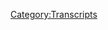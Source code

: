 {{DEFAULTSORT:
    #_TRANSCRIPT_0609:October 20, 2021
}}{{Transcript
    | title         = [[609: October 20, 2021]]
    | caption       = [https://knowledgefight.libsyn.com/609-october-20-2021 Listen to this episode on Libsyn]
    | episodeNumber = [[609: October 20, 2021|609]]
    | length        = 02:39:29
}}

{{MessageBox
    | header     = Warning: Bot Generated Content
    | text       = This transcript was automatically generated by transcription software and likely contains many mistakes and misattributions. Please check the audio for definitive quotes, attribution, and context.
    | image      = N3yvass4myg91.webp
    | imagewidth = 50px
    | id         = warning
}}

{{TranscriptBlock
    | name      = Unknown Speaker
    | timestamp = 00:00:00.000
    | text      = N-N-N-N-N-N-N-Knowledge Fight
}}

{{TranscriptBlock
    | name      = Unknown Speaker
    | timestamp = 00:00:12.880
    | text      = Dan and Jordan, I am sweating.
}}

{{TranscriptBlock
    | name      = Unknown Speaker
    | timestamp = 00:00:19.600
    | text      = Knowledgefight.com, it's time to pray.
}}

{{TranscriptBlock
    | name      = Unknown Speaker
    | timestamp = 00:00:21.399
    | text      = I have great respect for knowledgefight.
}}

{{TranscriptBlock
    | name      = Unknown Speaker
    | timestamp = 00:00:23.920
    | text      = Knowledgefight.
}}

{{TranscriptBlock
    | name      = Unknown Speaker
    | timestamp = 00:00:24.920
    | text      = I'm sick of them posing as if they're the good guys saying we are the bad guys.
}}

{{TranscriptBlock
    | name      = Unknown Speaker
    | timestamp = 00:00:29.359
    | text      = Knowledgefight.
}}

{{TranscriptBlock
    | name      = Unknown Speaker
    | timestamp = 00:00:30.359
    | text      = Dan and Jordan.
}}

{{TranscriptBlock
    | name      = Unknown Speaker
    | timestamp = 00:00:31.359
    | text      = Knowledgefight.
}}

{{TranscriptBlock
    | name      = Unknown Speaker
    | timestamp = 00:00:32.359
    | text      = Need money.
}}

{{TranscriptBlock
    | name      = Unknown Speaker
    | timestamp = 00:00:33.359
    | text      = Andy and Kansas.
}}

{{TranscriptBlock
    | name      = Unknown Speaker
    | timestamp = 00:00:34.359
    | text      = Andy and Kansas.
}}

{{TranscriptBlock
    | name      = Unknown Speaker
    | timestamp = 00:00:35.359
    | text      = Stop it.
}}

{{TranscriptBlock
    | name      = Unknown Speaker
    | timestamp = 00:00:36.359
    | text      = Andy and Kansas.
}}

{{TranscriptBlock
    | name      = Unknown Speaker
    | timestamp = 00:00:37.359
    | text      = Andy and Kansas.
}}

{{TranscriptBlock
    | name      = Unknown Speaker
    | timestamp = 00:00:38.359
    | text      = It's time to pray.
}}

{{TranscriptBlock
    | name      = Unknown Speaker
    | timestamp = 00:00:39.359
    | text      = Andy and Kansas, you're on the air.
}}

{{TranscriptBlock
    | name      = Unknown Speaker
    | timestamp = 00:00:40.359
    | text      = Thanks for holding us.
}}

{{TranscriptBlock
    | name      = Unknown Speaker
    | timestamp = 00:00:41.359
    | text      = Hello, Alex.
}}

{{TranscriptBlock
    | name      = Unknown Speaker
    | timestamp = 00:00:42.359
    | text      = I'm a 16th color.
}}

{{TranscriptBlock
    | name      = Unknown Speaker
    | timestamp = 00:00:43.359
    | text      = I'm a huge fan.
}}

{{TranscriptBlock
    | name      = Unknown Speaker
    | timestamp = 00:00:44.359
    | text      = I love your work.
}}

{{TranscriptBlock
    | name      = Unknown Speaker
    | timestamp = 00:00:45.359
    | text      = Knowledgefight.
}}

{{TranscriptBlock
    | name      = Unknown Speaker
    | timestamp = 00:00:46.359
    | text      = Knowledgefight.com.
}}

{{TranscriptBlock
    | name      = Unknown Speaker
    | timestamp = 00:00:47.359
    | text      = I love you.
}}

{{TranscriptBlock
    | name      = Unknown Speaker
    | timestamp = 00:00:48.359
    | text      = Hey everybody, welcome back to Knowledgefight.
}}

{{TranscriptBlock
    | name      = Unknown Speaker
    | timestamp = 00:01:01.039
    | text      = I'm Dan.
}}

{{TranscriptBlock
    | name      = Unknown Speaker
    | timestamp = 00:01:02.039
    | text      = I'm Jordan.
}}

{{TranscriptBlock
    | name      = Unknown Speaker
    | timestamp = 00:01:03.039
    | text      = We're couple dudes.
}}

{{TranscriptBlock
    | name      = Unknown Speaker
    | timestamp = 00:01:04.040
    | text      = I'd like to sit around, worship at the altar of Selene and talk a little bit about Alex
}}

{{TranscriptBlock
    | name      = Unknown Speaker
    | timestamp = 00:01:05.879
    | text      = Jones.
}}

{{TranscriptBlock
    | name      = Unknown Speaker
    | timestamp = 00:01:06.879
    | text      = Oh, indeed we are.
}}

{{TranscriptBlock
    | name      = Unknown Speaker
    | timestamp = 00:01:07.879
    | text      = Dan.
}}

{{TranscriptBlock
    | name      = Unknown Speaker
    | timestamp = 00:01:08.879
    | text      = Jordan.
}}

{{TranscriptBlock
    | name      = Unknown Speaker
    | timestamp = 00:01:09.879
    | text      = Dan.
}}

{{TranscriptBlock
    | name      = Unknown Speaker
    | timestamp = 00:01:10.879
    | text      = Jordan.
}}

{{TranscriptBlock
    | name      = Unknown Speaker
    | timestamp = 00:01:11.879
    | text      = Quick question for you.
}}

{{TranscriptBlock
    | name      = Unknown Speaker
    | timestamp = 00:01:12.879
    | text      = What's up?
}}

{{TranscriptBlock
    | name      = Unknown Speaker
    | timestamp = 00:01:13.879
    | text      = What's your bright spot today?
}}

{{TranscriptBlock
    | name      = Unknown Speaker
    | timestamp = 00:01:14.879
    | text      = My bright spot today, Jordan.
}}

{{TranscriptBlock
    | name      = Unknown Speaker
    | timestamp = 00:01:15.879
    | text      = I don't know if I actually officially mentioned this on the show, but I have finished Survivor.
}}

{{TranscriptBlock
    | name      = Unknown Speaker
    | timestamp = 00:01:16.879
    | text      = Yes.
}}

{{TranscriptBlock
    | name      = Unknown Speaker
    | timestamp = 00:01:17.879
    | text      = I have watched all of it now.
}}

{{TranscriptBlock
    | name      = Unknown Speaker
    | timestamp = 00:01:19.680
    | text      = That does require an official announcement, yes.
}}

{{TranscriptBlock
    | name      = Unknown Speaker
    | timestamp = 00:01:22.000
    | text      = I have a lot of thoughts on it, but I might be sharing it in another medium somewhere
}}

{{TranscriptBlock
    | name      = Unknown Speaker
    | timestamp = 00:01:26.239
    | text      = else at a future date.
}}

{{TranscriptBlock
    | name      = Unknown Speaker
    | timestamp = 00:01:27.799
    | text      = So I'm not going to bog things down with that, but there's a Survivor-shaped hole in my life.
}}

{{TranscriptBlock
    | name      = Unknown Speaker
    | timestamp = 00:01:33.359
    | text      = To be honest, as much as-
}}

{{TranscriptBlock
    | name      = Unknown Speaker
    | timestamp = 00:01:36.560
    | text      = Six years from now, Dan's sub-stack is all Survivor material.
}}

{{TranscriptBlock
    | name      = Unknown Speaker
    | timestamp = 00:01:40.239
    | text      = No.
}}

{{TranscriptBlock
    | name      = Unknown Speaker
    | timestamp = 00:01:41.239
    | text      = Sorry.
}}

{{TranscriptBlock
    | name      = Unknown Speaker
    | timestamp = 00:01:42.239
    | text      = Sorry.
}}

{{TranscriptBlock
    | name      = Unknown Speaker
    | timestamp = 00:01:43.239
    | text      = Maybe.
}}

{{TranscriptBlock
    | name      = Unknown Speaker
    | timestamp = 00:01:44.239
    | text      = Sorry for interrupting.
}}

{{TranscriptBlock
    | name      = Unknown Speaker
    | timestamp = 00:01:45.239
    | text      = I couldn't get it out of my head.
}}

{{TranscriptBlock
    | name      = Unknown Speaker
    | timestamp = 00:01:46.640
    | text      = I think that I was annoyed and kind of bored by the show at various points, but I also
}}

{{TranscriptBlock
    | name      = Unknown Speaker
    | timestamp = 00:01:51.200
    | text      = think it's a really good show.
}}

{{TranscriptBlock
    | name      = Unknown Speaker
    | timestamp = 00:01:54.239
    | text      = It has a good match of good environment.
}}

{{TranscriptBlock
    | name      = Unknown Speaker
    | timestamp = 00:01:56.799
    | text      = You see the nature, and you have the people interacting, and there's fun games.
}}

{{TranscriptBlock
    | name      = Unknown Speaker
    | timestamp = 00:02:03.079
    | text      = Sure.
}}

{{TranscriptBlock
    | name      = Unknown Speaker
    | timestamp = 00:02:04.079
    | text      = And there's tension.
}}

{{TranscriptBlock
    | name      = Unknown Speaker
    | timestamp = 00:02:05.079
    | text      = I know there are other shows like it, but I tried to watch The Amazing Race and it didn't
}}

{{TranscriptBlock
    | name      = Unknown Speaker
    | timestamp = 00:02:09.319
    | text      = do it for me.
}}

{{TranscriptBlock
    | name      = Unknown Speaker
    | timestamp = 00:02:10.319
    | text      = No, no.
}}

{{TranscriptBlock
    | name      = Unknown Speaker
    | timestamp = 00:02:11.319
    | text      = And so I was really struggling, and I finally found something that kind of works that I'm
}}

{{TranscriptBlock
    | name      = Unknown Speaker
    | timestamp = 00:02:16.159
    | text      = enjoying, and it's called The World's Toughest Race, The Eco-Challenge in Fiji.
}}

{{TranscriptBlock
    | name      = Unknown Speaker
    | timestamp = 00:02:22.520
    | text      = I think I saw that one.
}}

{{TranscriptBlock
    | name      = Unknown Speaker
    | timestamp = 00:02:24.719
    | text      = Yeah, it's Bear Grylls hosts it.
}}

{{TranscriptBlock
    | name      = Unknown Speaker
    | timestamp = 00:02:27.000
    | text      = Yeah, yeah.
}}

{{TranscriptBlock
    | name      = Unknown Speaker
    | timestamp = 00:02:28.000
    | text      = It's like these teams going on a ridiculously hard race across Fiji, and I find myself compelled
}}

{{TranscriptBlock
    | name      = Unknown Speaker
    | timestamp = 00:02:38.120
    | text      = by the teams.
}}

{{TranscriptBlock
    | name      = Unknown Speaker
    | timestamp = 00:02:39.120
    | text      = Yes.
}}

{{TranscriptBlock
    | name      = Unknown Speaker
    | timestamp = 00:02:40.120
    | text      = I find them charming, and I find the locale and what they're forced to do to be interesting
}}

{{TranscriptBlock
    | name      = Unknown Speaker
    | timestamp = 00:02:45.319
    | text      = enough to capture my attention, so the survivor bug has been itched, scratched for now.
}}

{{TranscriptBlock
    | name      = Unknown Speaker
    | timestamp = 00:02:52.879
    | text      = See, this is what I'm telling you.
}}

{{TranscriptBlock
    | name      = Unknown Speaker
    | timestamp = 00:02:55.159
    | text      = You wanted to start The Amazing Race from the beginning.
}}

{{TranscriptBlock
    | name      = Unknown Speaker
    | timestamp = 00:02:57.340
    | text      = That's what I did.
}}

{{TranscriptBlock
    | name      = Unknown Speaker
    | timestamp = 00:02:58.340
    | text      = And the problem is you gotta start with the first season that they have the Globetrotter
}}

{{TranscriptBlock
    | name      = Unknown Speaker
    | timestamp = 00:03:01.840
    | text      = team on there, and then you're like, I'm in.
}}

{{TranscriptBlock
    | name      = Unknown Speaker
    | timestamp = 00:03:04.639
    | text      = As long as these Globetrotters are teaching me lessons, growing as friends, expressing
}}

{{TranscriptBlock
    | name      = Unknown Speaker
    | timestamp = 00:03:10.879
    | text      = a real love for each other.
}}

{{TranscriptBlock
    | name      = Unknown Speaker
    | timestamp = 00:03:14.759
    | text      = Is Goose on there?
}}

{{TranscriptBlock
    | name      = Unknown Speaker
    | timestamp = 00:03:16.120
    | text      = No, Goose is dead.
}}

{{TranscriptBlock
    | name      = Unknown Speaker
    | timestamp = 00:03:17.680
    | text      = Goose is dead.
}}

{{TranscriptBlock
    | name      = Unknown Speaker
    | timestamp = 00:03:18.680
    | text      = Oh, I was thinking Top Gun.
}}

{{TranscriptBlock
    | name      = Unknown Speaker
    | timestamp = 00:03:20.479
    | text      = Oh.
}}

{{TranscriptBlock
    | name      = Unknown Speaker
    | timestamp = 00:03:21.479
    | text      = Meadow Lark, is he on there?
}}

{{TranscriptBlock
    | name      = Unknown Speaker
    | timestamp = 00:03:23.439
    | text      = No, unfortunately no.
}}

{{TranscriptBlock
    | name      = Unknown Speaker
    | timestamp = 00:03:24.599
    | text      = I don't remember any of the other classic Globetrotters names.
}}

{{TranscriptBlock
    | name      = Unknown Speaker
    | timestamp = 00:03:26.879
    | text      = No, I'm not a Globetrotter guy.
}}

{{TranscriptBlock
    | name      = Unknown Speaker
    | timestamp = 00:03:28.599
    | text      = I went when I was a kid in Boston to Globetrotters.
}}

{{TranscriptBlock
    | name      = Unknown Speaker
    | timestamp = 00:03:31.039
    | text      = Did you?
}}

{{TranscriptBlock
    | name      = Unknown Speaker
    | timestamp = 00:03:32.039
    | text      = I remember it being a lot of fun, but even then I was a kid and I was like, this is against
}}

{{TranscriptBlock
    | name      = Unknown Speaker
    | timestamp = 00:03:35.479
    | text      = the rule.
}}

{{TranscriptBlock
    | name      = Unknown Speaker
    | timestamp = 00:03:40.159
    | text      = I don't know if you're allowed to throw confetti out of a bucket at someone.
}}

{{TranscriptBlock
    | name      = Unknown Speaker
    | timestamp = 00:03:43.960
    | text      = I did remember thinking like, this is nonsense, but what's your bright spot?
}}

{{TranscriptBlock
    | name      = Unknown Speaker
    | timestamp = 00:03:49.879
    | text      = Yeah, that would be my bright spot, Dan, is I have begun basic obedience training with
}}

{{TranscriptBlock
    | name      = Unknown Speaker
    | timestamp = 00:03:56.159
    | text      = my dog, Jake.
}}

{{TranscriptBlock
    | name      = Unknown Speaker
    | timestamp = 00:03:57.159
    | text      = That's great.
}}

{{TranscriptBlock
    | name      = Unknown Speaker
    | timestamp = 00:03:58.159
    | text      = He's not a bad dog, but he's not a good dog.
}}

{{TranscriptBlock
    | name      = Unknown Speaker
    | timestamp = 00:04:01.080
    | text      = He's a sweetheart.
}}

{{TranscriptBlock
    | name      = Unknown Speaker
    | timestamp = 00:04:02.080
    | text      = He's scared of everything.
}}

{{TranscriptBlock
    | name      = Unknown Speaker
    | timestamp = 00:04:03.780
    | text      = We're learning, we're growing together.
}}

{{TranscriptBlock
    | name      = Unknown Speaker
    | timestamp = 00:04:06.360
    | text      = The dog trainer makes you feel like you're getting your money's worth.
}}

{{TranscriptBlock
    | name      = Unknown Speaker
    | timestamp = 00:04:10.840
    | text      = She's got that kind of like no nonsense.
}}

{{TranscriptBlock
    | name      = Unknown Speaker
    | timestamp = 00:04:13.639
    | text      = I train dogs and now I'm training you, you know, like that kind of vibe.
}}

{{TranscriptBlock
    | name      = Unknown Speaker
    | timestamp = 00:04:18.160
    | text      = It's fantastic.
}}

{{TranscriptBlock
    | name      = Unknown Speaker
    | timestamp = 00:04:19.160
    | text      = Today you are a dog.
}}

{{TranscriptBlock
    | name      = Unknown Speaker
    | timestamp = 00:04:20.160
    | text      = Absolutely.
}}

{{TranscriptBlock
    | name      = Unknown Speaker
    | timestamp = 00:04:21.160
    | text      = I went in there and I was immediately like, yeah, sure, I'll roll over and show you my
}}

{{TranscriptBlock
    | name      = Unknown Speaker
    | timestamp = 00:04:24.720
    | text      = belly.
}}

{{TranscriptBlock
    | name      = Unknown Speaker
    | timestamp = 00:04:25.720
    | text      = I don't give a shit.
}}

{{TranscriptBlock
    | name      = Unknown Speaker
    | timestamp = 00:04:26.720
    | text      = I gotta learn.
}}

{{TranscriptBlock
    | name      = Unknown Speaker
    | timestamp = 00:04:27.720
    | text      = The trainer just went...
}}

{{TranscriptBlock
    | name      = Unknown Speaker
    | timestamp = 00:04:28.720
    | text      = Yeah, exactly.
}}

{{TranscriptBlock
    | name      = Unknown Speaker
    | timestamp = 00:04:29.720
    | text      = She put her two fingers right on my neck and did the little pinch thing and I'm like, I
}}

{{TranscriptBlock
    | name      = Unknown Speaker
    | timestamp = 00:04:33.800
    | text      = got you.
}}

{{TranscriptBlock
    | name      = Unknown Speaker
    | timestamp = 00:04:34.800
    | text      = I'm with you.
}}

{{TranscriptBlock
    | name      = Unknown Speaker
    | timestamp = 00:04:35.800
    | text      = Well, that's great.
}}

{{TranscriptBlock
    | name      = Unknown Speaker
    | timestamp = 00:04:36.800
    | text      = I look forward to some adventures for you and Jake.
}}

{{TranscriptBlock
    | name      = Unknown Speaker
    | timestamp = 00:04:39.319
    | text      = Yeah, it's going to be fun.
}}

{{TranscriptBlock
    | name      = Unknown Speaker
    | timestamp = 00:04:40.319
    | text      = It's nice too because it's not a training of like something that's a really bad dangerous
}}

{{TranscriptBlock
    | name      = Unknown Speaker
    | timestamp = 00:04:44.240
    | text      = behavior like biting or anything.
}}

{{TranscriptBlock
    | name      = Unknown Speaker
    | timestamp = 00:04:46.120
    | text      = It's just sort of like a, let's make you more comfortable, dog.
}}

{{TranscriptBlock
    | name      = Unknown Speaker
    | timestamp = 00:04:49.240
    | text      = He needs confidence.
}}

{{TranscriptBlock
    | name      = Unknown Speaker
    | timestamp = 00:04:50.240
    | text      = He doesn't have any confidence, so we're doing that.
}}

{{TranscriptBlock
    | name      = Unknown Speaker
    | timestamp = 00:04:52.680
    | text      = That's the big deal.
}}

{{TranscriptBlock
    | name      = Unknown Speaker
    | timestamp = 00:04:53.680
    | text      = That's great.
}}

{{TranscriptBlock
    | name      = Unknown Speaker
    | timestamp = 00:04:54.680
    | text      = Yeah, it is great.
}}

{{TranscriptBlock
    | name      = Unknown Speaker
    | timestamp = 00:04:55.920
    | text      = So speaking of great, Jordan, today we have an episode to go over and it is wild.
}}

{{TranscriptBlock
    | name      = Unknown Speaker
    | timestamp = 00:05:00.899
    | text      = It's wild.
}}

{{TranscriptBlock
    | name      = Unknown Speaker
    | timestamp = 00:05:01.899
    | text      = Yes.
}}

{{TranscriptBlock
    | name      = Unknown Speaker
    | timestamp = 00:05:02.899
    | text      = We are back in the present day and this is one of the, oh my God, it is a rollercoaster,
}}

{{TranscriptBlock
    | name      = Unknown Speaker
    | timestamp = 00:05:07.319
    | text      = episodes of Alex's show that I've listened to in a very long time.
}}

{{TranscriptBlock
    | name      = Unknown Speaker
    | timestamp = 00:05:10.160
    | text      = That's great.
}}

{{TranscriptBlock
    | name      = Unknown Speaker
    | timestamp = 00:05:11.160
    | text      = This is October 20th, 2021.
}}

{{TranscriptBlock
    | name      = Unknown Speaker
    | timestamp = 00:05:14.079
    | text      = That was a tie.
}}

{{TranscriptBlock
    | name      = Unknown Speaker
    | timestamp = 00:05:15.079
    | text      = That was perfect.
}}

{{TranscriptBlock
    | name      = Unknown Speaker
    | timestamp = 00:05:16.079
    | text      = And yeah, it was Wednesday of last week and holy shit, this thing is full of nonsense.
}}

{{TranscriptBlock
    | name      = Unknown Speaker
    | timestamp = 00:05:25.040
    | text      = I can't over-hype this.
}}

{{TranscriptBlock
    | name      = Unknown Speaker
    | timestamp = 00:05:26.319
    | text      = It's outrageous.
}}

{{TranscriptBlock
    | name      = Unknown Speaker
    | timestamp = 00:05:27.319
    | text      = We've had so many.
}}

{{TranscriptBlock
    | name      = Unknown Speaker
    | timestamp = 00:05:28.319
    | text      = We've had a bunch of different types of episode.
}}

{{TranscriptBlock
    | name      = Unknown Speaker
    | timestamp = 00:05:30.279
    | text      = I've done an episode.
}}

{{TranscriptBlock
    | name      = Unknown Speaker
    | timestamp = 00:05:31.279
    | text      = We got interviews.
}}

{{TranscriptBlock
    | name      = Unknown Speaker
    | timestamp = 00:05:32.279
    | text      = I feel so excited to get back to this type of shit.
}}

{{TranscriptBlock
    | name      = Unknown Speaker
    | timestamp = 00:05:36.319
    | text      = Yeah.
}}

{{TranscriptBlock
    | name      = Unknown Speaker
    | timestamp = 00:05:37.319
    | text      = It's like, what have you been up to buddy?
}}

{{TranscriptBlock
    | name      = Unknown Speaker
    | timestamp = 00:05:38.319
    | text      = Yeah.
}}

{{TranscriptBlock
    | name      = Unknown Speaker
    | timestamp = 00:05:39.319
    | text      = And now we, you know, every time we put them on a timeout, I'm like, let's get, let's get
}}

{{TranscriptBlock
    | name      = Unknown Speaker
    | timestamp = 00:05:42.839
    | text      = back into it, you know?
}}

{{TranscriptBlock
    | name      = Unknown Speaker
    | timestamp = 00:05:44.439
    | text      = And here we go.
}}

{{TranscriptBlock
    | name      = Unknown Speaker
    | timestamp = 00:05:45.439
    | text      = So I feel like without further ado, let's get down to our first order of business, which
}}

{{TranscriptBlock
    | name      = Unknown Speaker
    | timestamp = 00:05:51.480
    | text      = is saying hello and thank you to some new wonks.
}}

{{TranscriptBlock
    | name      = Unknown Speaker
    | timestamp = 00:05:54.519
    | text      = That's a great idea.
}}

{{TranscriptBlock
    | name      = Unknown Speaker
    | timestamp = 00:05:55.519
    | text      = So first, Foster, thank you so much.
}}

{{TranscriptBlock
    | name      = Unknown Speaker
    | timestamp = 00:05:57.079
    | text      = You're now a policy wonk.
}}

{{TranscriptBlock
    | name      = Unknown Speaker
    | timestamp = 00:05:58.300
    | text      = I'm a policy wonk.
}}

{{TranscriptBlock
    | name      = Unknown Speaker
    | timestamp = 00:05:59.300
    | text      = Thanks Foster.
}}

{{TranscriptBlock
    | name      = Unknown Speaker
    | timestamp = 00:06:00.300
    | text      = Thank you.
}}

{{TranscriptBlock
    | name      = Unknown Speaker
    | timestamp = 00:06:01.300
    | text      = Next, and now here come Glenn Beck's Roblox.
}}

{{TranscriptBlock
    | name      = Unknown Speaker
    | timestamp = 00:06:03.519
    | text      = Thank you so much.
}}

{{TranscriptBlock
    | name      = Unknown Speaker
    | timestamp = 00:06:04.519
    | text      = You're now a policy wonk.
}}

{{TranscriptBlock
    | name      = Unknown Speaker
    | timestamp = 00:06:05.519
    | text      = I'm a policy wonk.
}}

{{TranscriptBlock
    | name      = Unknown Speaker
    | timestamp = 00:06:06.519
    | text      = Thank you very much.
}}

{{TranscriptBlock
    | name      = Unknown Speaker
    | timestamp = 00:06:07.519
    | text      = Thank you.
}}

{{TranscriptBlock
    | name      = Unknown Speaker
    | timestamp = 00:06:08.519
    | text      = Next, Dan in Illinois.
}}

{{TranscriptBlock
    | name      = Unknown Speaker
    | timestamp = 00:06:09.519
    | text      = Thank you so much.
}}

{{TranscriptBlock
    | name      = Unknown Speaker
    | timestamp = 00:06:10.519
    | text      = You are now a policy wonk.
}}

{{TranscriptBlock
    | name      = Unknown Speaker
    | timestamp = 00:06:11.519
    | text      = Let's talk to Dan in Illinois.
}}

{{TranscriptBlock
    | name      = Unknown Speaker
    | timestamp = 00:06:12.519
    | text      = I'm a policy wonk.
}}

{{TranscriptBlock
    | name      = Unknown Speaker
    | timestamp = 00:06:13.519
    | text      = Thank you so much.
}}

{{TranscriptBlock
    | name      = Unknown Speaker
    | timestamp = 00:06:14.519
    | text      = Thank you very much, Dan in Illinois.
}}

{{TranscriptBlock
    | name      = Unknown Speaker
    | timestamp = 00:06:15.519
    | text      = Next, Sky.
}}

{{TranscriptBlock
    | name      = Unknown Speaker
    | timestamp = 00:06:16.519
    | text      = Thank you so much.
}}

{{TranscriptBlock
    | name      = Unknown Speaker
    | timestamp = 00:06:17.519
    | text      = You are now a policy wonk.
}}

{{TranscriptBlock
    | name      = Unknown Speaker
    | timestamp = 00:06:18.519
    | text      = I'm a policy wonk.
}}

{{TranscriptBlock
    | name      = Unknown Speaker
    | timestamp = 00:06:19.519
    | text      = Thanks Sky.
}}

{{TranscriptBlock
    | name      = Unknown Speaker
    | timestamp = 00:06:20.519
    | text      = Thank you.
}}

{{TranscriptBlock
    | name      = Unknown Speaker
    | timestamp = 00:06:21.519
    | text      = And we got a raptor princess in the mix.
}}

{{TranscriptBlock
    | name      = Unknown Speaker
    | timestamp = 00:06:22.519
    | text      = Ooh.
}}

{{TranscriptBlock
    | name      = Unknown Speaker
    | timestamp = 00:06:23.519
    | text      = So hello to, I signed away my soul in an intergalactic NDA with cyber Satan and all I got was a technocrat
}}

{{TranscriptBlock
    | name      = Unknown Speaker
    | timestamp = 00:06:28.480
    | text      = to say my name on a globalist podcast.
}}

{{TranscriptBlock
    | name      = Unknown Speaker
    | timestamp = 00:06:30.879
    | text      = Thank you so much.
}}

{{TranscriptBlock
    | name      = Unknown Speaker
    | timestamp = 00:06:31.879
    | text      = I'm a policy wonk.
}}

{{TranscriptBlock
    | name      = Unknown Speaker
    | timestamp = 00:06:32.879
    | text      = Four stars.
}}

{{TranscriptBlock
    | name      = Unknown Speaker
    | timestamp = 00:06:33.879
    | text      = Go home to your mother and tell her you're brilliant.
}}

{{TranscriptBlock
    | name      = Unknown Speaker
    | timestamp = 00:06:35.800
    | text      = I'll barbecue your ass.
}}

{{TranscriptBlock
    | name      = Unknown Speaker
    | timestamp = 00:06:37.399
    | text      = It's over for humanity.
}}

{{TranscriptBlock
    | name      = Unknown Speaker
    | timestamp = 00:06:38.879
    | text      = You're a beautiful soul.
}}

{{TranscriptBlock
    | name      = Unknown Speaker
    | timestamp = 00:06:39.879
    | text      = They're coming for your balls.
}}

{{TranscriptBlock
    | name      = Unknown Speaker
    | timestamp = 00:06:40.879
    | text      = Well, I piss all over your God.
}}

{{TranscriptBlock
    | name      = Unknown Speaker
    | timestamp = 00:06:44.839
    | text      = Very few people crap in the pool unless they're babies.
}}

{{TranscriptBlock
    | name      = Unknown Speaker
    | timestamp = 00:06:47.160
    | text      = I piss all over the state.
}}

{{TranscriptBlock
    | name      = Unknown Speaker
    | timestamp = 00:06:48.800
    | text      = Make it a practice of calling people pieces of garbage.
}}

{{TranscriptBlock
    | name      = Unknown Speaker
    | timestamp = 00:06:51.399
    | text      = When they are.
}}

{{TranscriptBlock
    | name      = Unknown Speaker
    | timestamp = 00:06:52.399
    | text      = Connect as you see fit.
}}

{{TranscriptBlock
    | name      = Unknown Speaker
    | timestamp = 00:06:54.199
    | text      = Thank you so much.
}}

{{TranscriptBlock
    | name      = Unknown Speaker
    | timestamp = 00:06:55.199
    | text      = Thank you very much.
}}

{{TranscriptBlock
    | name      = Unknown Speaker
    | timestamp = 00:06:56.319
    | text      = I always listen to that one and I think that's so scatological.
}}

{{TranscriptBlock
    | name      = Unknown Speaker
    | timestamp = 00:07:00.439
    | text      = Where was your mind at when you were cutting that together?
}}

{{TranscriptBlock
    | name      = Unknown Speaker
    | timestamp = 00:07:02.519
    | text      = I think it was just, there were a couple of those clips in a row as out of context drops
}}

{{TranscriptBlock
    | name      = Unknown Speaker
    | timestamp = 00:07:07.199
    | text      = from recent episodes.
}}

{{TranscriptBlock
    | name      = Unknown Speaker
    | timestamp = 00:07:08.199
    | text      = Yeah, yeah, yeah, yeah.
}}

{{TranscriptBlock
    | name      = Unknown Speaker
    | timestamp = 00:07:09.199
    | text      = Or maybe when I was going through them, they were close together and I just found them
}}

{{TranscriptBlock
    | name      = Unknown Speaker
    | timestamp = 00:07:12.680
    | text      = like, wow, right?
}}

{{TranscriptBlock
    | name      = Unknown Speaker
    | timestamp = 00:07:13.680
    | text      = The theme is evolving.
}}

{{TranscriptBlock
    | name      = Unknown Speaker
    | timestamp = 00:07:16.279
    | text      = So Jordan, we have two out of context drops today.
}}

{{TranscriptBlock
    | name      = Unknown Speaker
    | timestamp = 00:07:18.360
    | text      = So again, this is going to be a situation where the audience gets to choose which one
}}

{{TranscriptBlock
    | name      = Unknown Speaker
    | timestamp = 00:07:23.000
    | text      = is the winner.
}}

{{TranscriptBlock
    | name      = Unknown Speaker
    | timestamp = 00:07:24.000
    | text      = All right.
}}

{{TranscriptBlock
    | name      = Unknown Speaker
    | timestamp = 00:07:25.000
    | text      = And here is choice A.
}}

{{TranscriptBlock
    | name      = Unknown Speaker
    | timestamp = 00:07:26.000
    | text      = Okay, here we go.
}}

{{TranscriptBlock
    | name      = Unknown Speaker
    | timestamp = 00:07:27.000
    | text      = Christ is the groom and we are the bride.
}}

{{TranscriptBlock
    | name      = Unknown Speaker
    | timestamp = 00:07:28.800
    | text      = The whole thing is sexual.
}}

{{TranscriptBlock
    | name      = Unknown Speaker
    | timestamp = 00:07:31.240
    | text      = Oh God.
}}

{{TranscriptBlock
    | name      = Unknown Speaker
    | timestamp = 00:07:33.920
    | text      = Oh God, I forgot I said it out loud again.
}}

{{TranscriptBlock
    | name      = Unknown Speaker
    | timestamp = 00:07:47.279
    | text      = The whole thing is sexual.
}}

{{TranscriptBlock
    | name      = Unknown Speaker
    | timestamp = 00:07:51.319
    | text      = So here's the, here's option B. And I was a teenager, my dad said, if you turn evil,
}}

{{TranscriptBlock
    | name      = Unknown Speaker
    | timestamp = 00:07:55.399
    | text      = I'm going to kill you.
}}

{{TranscriptBlock
    | name      = Unknown Speaker
    | timestamp = 00:07:56.399
    | text      = And I knew he was serious about it and I almost did turn evil.
}}

{{TranscriptBlock
    | name      = Unknown Speaker
    | timestamp = 00:07:59.800
    | text      = So and I'm not saying we should kill our family members.
}}

{{TranscriptBlock
    | name      = Unknown Speaker
    | timestamp = 00:08:02.480
    | text      = Okay, good clarification.
}}

{{TranscriptBlock
    | name      = Unknown Speaker
    | timestamp = 00:08:04.560
    | text      = All right.
}}

{{TranscriptBlock
    | name      = Unknown Speaker
    | timestamp = 00:08:05.560
    | text      = So in that clip, he's kind of saying that honor killing is a little bit okay.
}}

{{TranscriptBlock
    | name      = Unknown Speaker
    | timestamp = 00:08:10.279
    | text      = Well, if you're going to turn evil, if you turn evil, you got to take them out.
}}

{{TranscriptBlock
    | name      = Unknown Speaker
    | timestamp = 00:08:13.079
    | text      = You got to kill your family.
}}

{{TranscriptBlock
    | name      = Unknown Speaker
    | timestamp = 00:08:14.079
    | text      = Yeah, yeah, let's do it.
}}

{{TranscriptBlock
    | name      = Unknown Speaker
    | timestamp = 00:08:15.079
    | text      = Now I'm not saying it's okay.
}}

{{TranscriptBlock
    | name      = Unknown Speaker
    | timestamp = 00:08:16.079
    | text      = It's not a good thing.
}}

{{TranscriptBlock
    | name      = Unknown Speaker
    | timestamp = 00:08:17.079
    | text      = But there is a time and a place for it.
}}

{{TranscriptBlock
    | name      = Unknown Speaker
    | timestamp = 00:08:18.800
    | text      = Right.
}}

{{TranscriptBlock
    | name      = Unknown Speaker
    | timestamp = 00:08:19.800
    | text      = Okay.
}}

{{TranscriptBlock
    | name      = Unknown Speaker
    | timestamp = 00:08:20.800
    | text      = So is it sexual Christ or don't kill your family?
}}

{{TranscriptBlock
    | name      = Unknown Speaker
    | timestamp = 00:08:22.800
    | text      = I'm going to have to go with sexual Christ.
}}

{{TranscriptBlock
    | name      = Unknown Speaker
    | timestamp = 00:08:25.699
    | text      = That's my, that's my pick.
}}

{{TranscriptBlock
    | name      = Unknown Speaker
    | timestamp = 00:08:26.879
    | text      = They're both bewildering.
}}

{{TranscriptBlock
    | name      = Unknown Speaker
    | timestamp = 00:08:27.879
    | text      = Yes, truly.
}}

{{TranscriptBlock
    | name      = Unknown Speaker
    | timestamp = 00:08:28.879
    | text      = So we start the show off and Alex is in a place where he has battle adrenaline going
}}

{{TranscriptBlock
    | name      = Unknown Speaker
    | timestamp = 00:08:32.799
    | text      = through his veins and he's got a big news story to cover.
}}

{{TranscriptBlock
    | name      = Unknown Speaker
    | timestamp = 00:08:36.200
    | text      = Here we go.
}}

{{TranscriptBlock
    | name      = Unknown Speaker
    | timestamp = 00:08:37.200
    | text      = I can't help but to have just adrenaline and other endorphins flooding through my arteries
}}

{{TranscriptBlock
    | name      = Unknown Speaker
    | timestamp = 00:08:47.740
    | text      = right now.
}}

{{TranscriptBlock
    | name      = Unknown Speaker
    | timestamp = 00:08:49.159
    | text      = What?
}}

{{TranscriptBlock
    | name      = Unknown Speaker
    | timestamp = 00:08:50.159
    | text      = Because there's a thrill to war.
}}

{{TranscriptBlock
    | name      = Unknown Speaker
    | timestamp = 00:08:52.200
    | text      = There's a thrill to the battle actually starting and the swords clashing and the spears flying.
}}

{{TranscriptBlock
    | name      = Unknown Speaker
    | timestamp = 00:08:58.519
    | text      = And the daggers plunging.
}}

{{TranscriptBlock
    | name      = Unknown Speaker
    | timestamp = 00:09:03.600
    | text      = But it's the worst analysis is now true.
}}

{{TranscriptBlock
    | name      = Unknown Speaker
    | timestamp = 00:09:06.399
    | text      = We are now officially in a global collapse.
}}

{{TranscriptBlock
    | name      = Unknown Speaker
    | timestamp = 00:09:08.519
    | text      = It's already begun.
}}

{{TranscriptBlock
    | name      = Unknown Speaker
    | timestamp = 00:09:09.519
    | text      = It's accelerating.
}}

{{TranscriptBlock
    | name      = Unknown Speaker
    | timestamp = 00:09:11.159
    | text      = And 132 countries in the last week have agreed not just to a global income tax, but to tracking
}}

{{TranscriptBlock
    | name      = Unknown Speaker
    | timestamp = 00:09:18.759
    | text      = everything you do in live time to then tax and control what you do and punish you with
}}

{{TranscriptBlock
    | name      = Unknown Speaker
    | timestamp = 00:09:24.799
    | text      = a global social credit score.
}}

{{TranscriptBlock
    | name      = Unknown Speaker
    | timestamp = 00:09:27.019
    | text      = And it's all been prepared and beta tested, but it's now being announced.
}}

{{TranscriptBlock
    | name      = Unknown Speaker
    | timestamp = 00:09:33.000
    | text      = So would it surprise you to learn that that's not true?
}}

{{TranscriptBlock
    | name      = Unknown Speaker
    | timestamp = 00:09:36.320
    | text      = Absolutely not.
}}

{{TranscriptBlock
    | name      = Unknown Speaker
    | timestamp = 00:09:37.320
    | text      = Yeah.
}}

{{TranscriptBlock
    | name      = Unknown Speaker
    | timestamp = 00:09:38.320
    | text      = 132 countries didn't sign on to this global income tax agreement to create a one world
}}

{{TranscriptBlock
    | name      = Unknown Speaker
    | timestamp = 00:09:42.639
    | text      = government.
}}

{{TranscriptBlock
    | name      = Unknown Speaker
    | timestamp = 00:09:43.639
    | text      = Sure, sure, sure, sure.
}}

{{TranscriptBlock
    | name      = Unknown Speaker
    | timestamp = 00:09:44.639
    | text      = What happened is that there have been some negotiations going on between countries and
}}

{{TranscriptBlock
    | name      = Unknown Speaker
    | timestamp = 00:09:47.960
    | text      = the Organization for Economic Cooperation and Development aimed at agreeing to a minimum
}}

{{TranscriptBlock
    | name      = Unknown Speaker
    | timestamp = 00:09:52.620
    | text      = corporate tax rate of 15% for countries that agreed to be a part of this.
}}

{{TranscriptBlock
    | name      = Unknown Speaker
    | timestamp = 00:09:57.799
    | text      = Just to be clear up front too, this only applies to companies with, quote, global turnover
}}

{{TranscriptBlock
    | name      = Unknown Speaker
    | timestamp = 00:10:02.159
    | text      = over 20 billion euros and profitability above 10%.
}}

{{TranscriptBlock
    | name      = Unknown Speaker
    | timestamp = 00:10:06.299
    | text      = So this is really narrowly focused on giant companies.
}}

{{TranscriptBlock
    | name      = Unknown Speaker
    | timestamp = 00:10:10.519
    | text      = So you can't just take your money all the way to blah, blah, blah, and keep it there
}}

{{TranscriptBlock
    | name      = Unknown Speaker
    | timestamp = 00:10:15.200
    | text      = and nobody gets any money from you, you thieving pieces of shit.
}}

{{TranscriptBlock
    | name      = Unknown Speaker
    | timestamp = 00:10:18.500
    | text      = The reason to do this is because when there are countries that don't have any or have
}}

{{TranscriptBlock
    | name      = Unknown Speaker
    | timestamp = 00:10:22.019
    | text      = very low corporate taxation, big international businesses have a huge incentive to either
}}

{{TranscriptBlock
    | name      = Unknown Speaker
    | timestamp = 00:10:26.720
    | text      = actually or symbolically base their business there in order to avoid paying massive amounts
}}

{{TranscriptBlock
    | name      = Unknown Speaker
    | timestamp = 00:10:30.960
    | text      = of tax to their actual base countries.
}}

{{TranscriptBlock
    | name      = Unknown Speaker
    | timestamp = 00:10:33.100
    | text      = It's like how all tennis players live in Monaco most of the time.
}}

{{TranscriptBlock
    | name      = Unknown Speaker
    | timestamp = 00:10:36.279
    | text      = Sure.
}}

{{TranscriptBlock
    | name      = Unknown Speaker
    | timestamp = 00:10:37.279
    | text      = What happens then is that these companies move to low tax countries or tax shelters
}}

{{TranscriptBlock
    | name      = Unknown Speaker
    | timestamp = 00:10:40.980
    | text      = and all the revenue that would be being paid back into the countries they're from to support
}}

{{TranscriptBlock
    | name      = Unknown Speaker
    | timestamp = 00:10:45.799
    | text      = the infrastructure and development of their home countries, it's instead just kept by
}}

{{TranscriptBlock
    | name      = Unknown Speaker
    | timestamp = 00:10:49.580
    | text      = the executives.
}}

{{TranscriptBlock
    | name      = Unknown Speaker
    | timestamp = 00:10:51.139
    | text      = In addition to this, the plan also dealt with digital service taxes.
}}

{{TranscriptBlock
    | name      = Unknown Speaker
    | timestamp = 00:10:55.340
    | text      = Countries are able to impose these taxes on companies that are based elsewhere but provide
}}

{{TranscriptBlock
    | name      = Unknown Speaker
    | timestamp = 00:10:58.879
    | text      = services or goods that are consumed in their country.
}}

{{TranscriptBlock
    | name      = Unknown Speaker
    | timestamp = 00:11:02.700
    | text      = Part of the proposed plan had to do with shifting away from digital service taxes and what are
}}

{{TranscriptBlock
    | name      = Unknown Speaker
    | timestamp = 00:11:06.480
    | text      = called unilateral measures.
}}

{{TranscriptBlock
    | name      = Unknown Speaker
    | timestamp = 00:11:08.259
    | text      = The United States had threatened tariffs against Austria, Britain, France, Italy, and Spain
}}

{{TranscriptBlock
    | name      = Unknown Speaker
    | timestamp = 00:11:13.220
    | text      = as they were part of this agreement but were opposed to dropping their digital service
}}

{{TranscriptBlock
    | name      = Unknown Speaker
    | timestamp = 00:11:16.740
    | text      = tax, which would have led to redundant taxation, sure.
}}

{{TranscriptBlock
    | name      = Unknown Speaker
    | timestamp = 00:11:20.580
    | text      = The latest news is that these five countries agreed to keep their digital service taxes
}}

{{TranscriptBlock
    | name      = Unknown Speaker
    | timestamp = 00:11:24.179
    | text      = in place until the new tax agreement becomes active in 2023 and then they will drop them
}}

{{TranscriptBlock
    | name      = Unknown Speaker
    | timestamp = 00:11:29.320
    | text      = at that point.
}}

{{TranscriptBlock
    | name      = Unknown Speaker
    | timestamp = 00:11:30.320
    | text      = Sounds good.
}}

{{TranscriptBlock
    | name      = Unknown Speaker
    | timestamp = 00:11:31.320
    | text      = Obviously, implementation to this is going to be a challenge and it would be difficult
}}

{{TranscriptBlock
    | name      = Unknown Speaker
    | timestamp = 00:11:35.000
    | text      = to make sure that these giant companies don't just find other loopholes or just move to
}}

{{TranscriptBlock
    | name      = Unknown Speaker
    | timestamp = 00:11:38.679
    | text      = some of the countries that didn't agree to be a part of the arrangement.
}}

{{TranscriptBlock
    | name      = Unknown Speaker
    | timestamp = 00:11:41.220
    | text      = No, there's only 132 total countries.
}}

{{TranscriptBlock
    | name      = Unknown Speaker
    | timestamp = 00:11:44.519
    | text      = But overall, this is definitely something Alex should be in favor of.
}}

{{TranscriptBlock
    | name      = Unknown Speaker
    | timestamp = 00:11:48.259
    | text      = If his position is one that he's against these gigantic multinational corporations having
}}

{{TranscriptBlock
    | name      = Unknown Speaker
    | timestamp = 00:11:52.059
    | text      = free rein, then even though this deal isn't perfect, it's movement in the direction he
}}

{{TranscriptBlock
    | name      = Unknown Speaker
    | timestamp = 00:11:55.940
    | text      = should support.
}}

{{TranscriptBlock
    | name      = Unknown Speaker
    | timestamp = 00:11:56.940
    | text      = Totally.
}}

{{TranscriptBlock
    | name      = Unknown Speaker
    | timestamp = 00:11:57.940
    | text      = But instead, what we see is a complete misrepresentation of what this story is even about from Alex
}}

{{TranscriptBlock
    | name      = Unknown Speaker
    | timestamp = 00:12:02.080
    | text      = and a lie designed to make his audience scared of this corporate tax agreement.
}}

{{TranscriptBlock
    | name      = Unknown Speaker
    | timestamp = 00:12:06.320
    | text      = It's almost like he's trying to trick his listeners into opposing something that would
}}

{{TranscriptBlock
    | name      = Unknown Speaker
    | timestamp = 00:12:09.179
    | text      = help them and hurt big businesses.
}}

{{TranscriptBlock
    | name      = Unknown Speaker
    | timestamp = 00:12:11.419
    | text      = Yeah, for somebody who's complained about how the North American Fair Trade Agreement
}}

{{TranscriptBlock
    | name      = Unknown Speaker
    | timestamp = 00:12:16.840
    | text      = has moved all of our jobs offshore and all this stuff, he should also be like, and we
}}

{{TranscriptBlock
    | name      = Unknown Speaker
    | timestamp = 00:12:20.940
    | text      = should have the money in here as well, right?
}}

{{TranscriptBlock
    | name      = Unknown Speaker
    | timestamp = 00:12:23.940
    | text      = It's really strange because it's kind of counter to his stated larger beliefs, the way he's
}}

{{TranscriptBlock
    | name      = Unknown Speaker
    | timestamp = 00:12:30.799
    | text      = reporting on this story.
}}

{{TranscriptBlock
    | name      = Unknown Speaker
    | timestamp = 00:12:32.100
    | text      = Yeah.
}}

{{TranscriptBlock
    | name      = Unknown Speaker
    | timestamp = 00:12:33.100
    | text      = And honestly, I wouldn't be too surprised if he just didn't know because he leads the
}}

{{TranscriptBlock
    | name      = Unknown Speaker
    | timestamp = 00:12:39.220
    | text      = show with this.
}}

{{TranscriptBlock
    | name      = Unknown Speaker
    | timestamp = 00:12:40.220
    | text      = Yeah.
}}

{{TranscriptBlock
    | name      = Unknown Speaker
    | timestamp = 00:12:41.220
    | text      = And then it barely comes up.
}}

{{TranscriptBlock
    | name      = Unknown Speaker
    | timestamp = 00:12:42.220
    | text      = Yeah, why would it?
}}

{{TranscriptBlock
    | name      = Unknown Speaker
    | timestamp = 00:12:43.220
    | text      = He doesn't understand anything that's going on there.
}}

{{TranscriptBlock
    | name      = Unknown Speaker
    | timestamp = 00:12:45.259
    | text      = I think he just skimmed a headline and was like, here we go, baby.
}}

{{TranscriptBlock
    | name      = Unknown Speaker
    | timestamp = 00:12:48.419
    | text      = If 132 countries agree on anything, he's like, well, obviously the globalists have started
}}

{{TranscriptBlock
    | name      = Unknown Speaker
    | timestamp = 00:12:52.940
    | text      = the war.
}}

{{TranscriptBlock
    | name      = Unknown Speaker
    | timestamp = 00:12:53.940
    | text      = Sure.
}}

{{TranscriptBlock
    | name      = Unknown Speaker
    | timestamp = 00:12:54.940
    | text      = Yeah.
}}

{{TranscriptBlock
    | name      = Unknown Speaker
    | timestamp = 00:12:55.940
    | text      = So I think what actually one of the big problems is that Alex was out late with Rogan last
}}

{{TranscriptBlock
    | name      = Unknown Speaker
    | timestamp = 00:12:58.340
    | text      = night before this.
}}

{{TranscriptBlock
    | name      = Unknown Speaker
    | timestamp = 00:12:59.340
    | text      = Okay.
}}

{{TranscriptBlock
    | name      = Unknown Speaker
    | timestamp = 00:13:00.340
    | text      = Well, that's usually a big problem.
}}

{{TranscriptBlock
    | name      = Unknown Speaker
    | timestamp = 00:13:01.340
    | text      = That can be a big problem.
}}

{{TranscriptBlock
    | name      = Unknown Speaker
    | timestamp = 00:13:02.340
    | text      = Yeah.
}}

{{TranscriptBlock
    | name      = Unknown Speaker
    | timestamp = 00:13:03.340
    | text      = It's a survival of the fittest issue.
}}

{{TranscriptBlock
    | name      = Unknown Speaker
    | timestamp = 00:13:05.139
    | text      = I mean, I don't want to kill everybody.
}}

{{TranscriptBlock
    | name      = Unknown Speaker
    | timestamp = 00:13:06.940
    | text      = Joe Rogan doesn't, Lex Friedman doesn't, Michael Mallos doesn't.
}}

{{TranscriptBlock
    | name      = Unknown Speaker
    | timestamp = 00:13:11.100
    | text      = But if you don't protect yourself, you really do deserve to die.
}}

{{TranscriptBlock
    | name      = Unknown Speaker
    | timestamp = 00:13:15.139
    | text      = But, but, but, but the children, the children, they don't deserve this and that's why it's
}}

{{TranscriptBlock
    | name      = Unknown Speaker
    | timestamp = 00:13:22.500
    | text      = the Rubicon.
}}

{{TranscriptBlock
    | name      = Unknown Speaker
    | timestamp = 00:13:23.500
    | text      = So this is after he had like, he'd set up the idea, like I was out with Rogan and these
}}

{{TranscriptBlock
    | name      = Unknown Speaker
    | timestamp = 00:13:27.440
    | text      = other guys, Michael Mallos.
}}

{{TranscriptBlock
    | name      = Unknown Speaker
    | timestamp = 00:13:28.659
    | text      = Oh, won't somebody think of the children.
}}

{{TranscriptBlock
    | name      = Unknown Speaker
    | timestamp = 00:13:30.460
    | text      = Right.
}}

{{TranscriptBlock
    | name      = Unknown Speaker
    | timestamp = 00:13:31.460
    | text      = And so it's like, you know, survival of the fittest, but we can't just let all the children
}}

{{TranscriptBlock
    | name      = Unknown Speaker
    | timestamp = 00:13:35.860
    | text      = die.
}}

{{TranscriptBlock
    | name      = Unknown Speaker
    | timestamp = 00:13:36.860
    | text      = And so the premise here essentially is, um, that the vaccines, if children are vaccinated,
}}

{{TranscriptBlock
    | name      = Unknown Speaker
    | timestamp = 00:13:42.659
    | text      = that's the Rubicon being crossed.
}}

{{TranscriptBlock
    | name      = Unknown Speaker
    | timestamp = 00:13:44.299
    | text      = Sure.
}}

{{TranscriptBlock
    | name      = Unknown Speaker
    | timestamp = 00:13:45.299
    | text      = And then I guess it's time to kill people.
}}

{{TranscriptBlock
    | name      = Unknown Speaker
    | timestamp = 00:13:47.419
    | text      = Yeah.
}}

{{TranscriptBlock
    | name      = Unknown Speaker
    | timestamp = 00:13:48.419
    | text      = That sounds about right.
}}

{{TranscriptBlock
    | name      = Unknown Speaker
    | timestamp = 00:13:49.419
    | text      = Yep.
}}

{{TranscriptBlock
    | name      = Unknown Speaker
    | timestamp = 00:13:50.419
    | text      = Hey, I'm just going to throw this out there.
}}

{{TranscriptBlock
    | name      = Unknown Speaker
    | timestamp = 00:13:51.700
    | text      = If you're hanging out with a Nazi all the time, uh, you're a Nazi.
}}

{{TranscriptBlock
    | name      = Unknown Speaker
    | timestamp = 00:13:56.259
    | text      = I mean, Joe, you're a Nazi.
}}

{{TranscriptBlock
    | name      = Unknown Speaker
    | timestamp = 00:13:58.299
    | text      = If you're, if you're Joe Rogan and I mean, you're willing to, you know, put up with some
}}

{{TranscriptBlock
    | name      = Unknown Speaker
    | timestamp = 00:14:03.539
    | text      = of this bullshit, uh, that tends to mean that you believe it or at least you're not willing
}}

{{TranscriptBlock
    | name      = Unknown Speaker
    | timestamp = 00:14:09.580
    | text      = to separate yourself from it.
}}

{{TranscriptBlock
    | name      = Unknown Speaker
    | timestamp = 00:14:11.340
    | text      = And I would, I would question him about a lot of the content that we're going to end
}}

{{TranscriptBlock
    | name      = Unknown Speaker
    | timestamp = 00:14:15.019
    | text      = up listening to on this show.
}}

{{TranscriptBlock
    | name      = Unknown Speaker
    | timestamp = 00:14:16.259
    | text      = Yeah.
}}

{{TranscriptBlock
    | name      = Unknown Speaker
    | timestamp = 00:14:17.259
    | text      = I'd be like, Hey, you like this?
}}

{{TranscriptBlock
    | name      = Unknown Speaker
    | timestamp = 00:14:18.259
    | text      = Yeah.
}}

{{TranscriptBlock
    | name      = Unknown Speaker
    | timestamp = 00:14:19.259
    | text      = This is what your jam is.
}}

{{TranscriptBlock
    | name      = Unknown Speaker
    | timestamp = 00:14:20.259
    | text      = Huh?
}}

{{TranscriptBlock
    | name      = Unknown Speaker
    | timestamp = 00:14:21.259
    | text      = Yeah.
}}

{{TranscriptBlock
    | name      = Unknown Speaker
    | timestamp = 00:14:22.259
    | text      = And I'd also like to challenge his listeners.
}}

{{TranscriptBlock
    | name      = Unknown Speaker
    | timestamp = 00:14:23.259
    | text      = Uh, like, Hey, you know, Alex is actually pretty right about stuff.
}}

{{TranscriptBlock
    | name      = Unknown Speaker
    | timestamp = 00:14:27.340
    | text      = This is a prime episode for them to look at and be like, I dare you to defend this.
}}

{{TranscriptBlock
    | name      = Unknown Speaker
    | timestamp = 00:14:32.100
    | text      = Let's go for it.
}}

{{TranscriptBlock
    | name      = Unknown Speaker
    | timestamp = 00:14:33.100
    | text      = I dare you.
}}

{{TranscriptBlock
    | name      = Unknown Speaker
    | timestamp = 00:14:34.100
    | text      = Yeah.
}}

{{TranscriptBlock
    | name      = Unknown Speaker
    | timestamp = 00:14:35.100
    | text      = Yeah.
}}

{{TranscriptBlock
    | name      = Unknown Speaker
    | timestamp = 00:14:36.100
    | text      = So anyway, uh, Rogan and Alex were out and, uh, he and all of his friends, all these guys
}}

{{TranscriptBlock
    | name      = Unknown Speaker
    | timestamp = 00:14:39.940
    | text      = who were hanging out, they're real smart, right?
}}

{{TranscriptBlock
    | name      = Unknown Speaker
    | timestamp = 00:14:42.259
    | text      = And they absolutely not.
}}

{{TranscriptBlock
    | name      = Unknown Speaker
    | timestamp = 00:14:45.659
    | text      = These are incredibly stupid people.
}}

{{TranscriptBlock
    | name      = Unknown Speaker
    | timestamp = 00:14:47.379
    | text      = Well, they're all really smart.
}}

{{TranscriptBlock
    | name      = Unknown Speaker
    | timestamp = 00:14:49.779
    | text      = Anyway, they believe that a giant war is coming.
}}

{{TranscriptBlock
    | name      = Unknown Speaker
    | timestamp = 00:14:54.059
    | text      = It's the evil can't help, but it's got to go for the children.
}}

{{TranscriptBlock
    | name      = Unknown Speaker
    | timestamp = 00:14:57.779
    | text      = So don't think this is the authority.
}}

{{TranscriptBlock
    | name      = Unknown Speaker
    | timestamp = 00:14:58.779
    | text      = I don't think it's going to succeed.
}}

{{TranscriptBlock
    | name      = Unknown Speaker
    | timestamp = 00:15:00.460
    | text      = Don't think any of that.
}}

{{TranscriptBlock
    | name      = Unknown Speaker
    | timestamp = 00:15:01.460
    | text      = Cause it will fail, but probably in a giant war and we were all, um, of a consensus that
}}

{{TranscriptBlock
    | name      = Unknown Speaker
    | timestamp = 00:15:06.700
    | text      = this is going to end and it's a gigantic, massive war and, and, and billions dead.
}}

{{TranscriptBlock
    | name      = Unknown Speaker
    | timestamp = 00:15:14.220
    | text      = But I, I don't know that consensus between those folks is public yet, but I guess is
}}

{{TranscriptBlock
    | name      = Unknown Speaker
    | timestamp = 00:15:19.659
    | text      = kind of here.
}}

{{TranscriptBlock
    | name      = Unknown Speaker
    | timestamp = 00:15:20.659
    | text      = Uh, real quick, that's telling tales out of school.
}}

{{TranscriptBlock
    | name      = Unknown Speaker
    | timestamp = 00:15:23.899
    | text      = That's if I was one of those people who's hanging out with Alex, I'd be like, Hey, Dick,
}}

{{TranscriptBlock
    | name      = Unknown Speaker
    | timestamp = 00:15:28.460
    | text      = don't put my business on the streets.
}}

{{TranscriptBlock
    | name      = Unknown Speaker
    | timestamp = 00:15:29.700
    | text      = I mean, that's like, Hey, you know what?
}}

{{TranscriptBlock
    | name      = Unknown Speaker
    | timestamp = 00:15:31.980
    | text      = Guess what?
}}

{{TranscriptBlock
    | name      = Unknown Speaker
    | timestamp = 00:15:32.980
    | text      = I was hanging out with Joe Rogan and Michael Malice and anyways, we're all Boogaloo boys.
}}

{{TranscriptBlock
    | name      = Unknown Speaker
    | timestamp = 00:15:36.259
    | text      = I don't know if anybody noticed that real quick, but civil war is coming.
}}

{{TranscriptBlock
    | name      = Unknown Speaker
    | timestamp = 00:15:40.100
    | text      = Yeah.
}}

{{TranscriptBlock
    | name      = Unknown Speaker
    | timestamp = 00:15:41.100
    | text      = Hey, they don't talk about this, uh, extremism that they believe in public loops.
}}

{{TranscriptBlock
    | name      = Unknown Speaker
    | timestamp = 00:15:45.019
    | text      = I just talked about it.
}}

{{TranscriptBlock
    | name      = Unknown Speaker
    | timestamp = 00:15:46.539
    | text      = Oh, some other things too.
}}

{{TranscriptBlock
    | name      = Unknown Speaker
    | timestamp = 00:15:48.460
    | text      = Uh, I learned some really interesting things, uh, but, uh, I've got to couch it certain
}}

{{TranscriptBlock
    | name      = Unknown Speaker
    | timestamp = 00:15:53.539
    | text      = ways.
}}

{{TranscriptBlock
    | name      = Unknown Speaker
    | timestamp = 00:15:54.539
    | text      = So I'm not ready to talk about that at that time because I didn't just learn a lot from
}}

{{TranscriptBlock
    | name      = Unknown Speaker
    | timestamp = 00:15:57.539
    | text      = Joe and all the people he, uh, runs with, you can probably imagine, I mean, just the
}}

{{TranscriptBlock
    | name      = Unknown Speaker
    | timestamp = 00:16:04.179
    | text      = top of the structure, uh, and, uh, none of them like it, but I can just tell you Elon
}}

{{TranscriptBlock
    | name      = Unknown Speaker
    | timestamp = 00:16:09.899
    | text      = Musk, at least what he tells Joe, and that's not a secret is he doesn't like what's going
}}

{{TranscriptBlock
    | name      = Unknown Speaker
    | timestamp = 00:16:14.299
    | text      = on.
}}

{{TranscriptBlock
    | name      = Unknown Speaker
    | timestamp = 00:16:15.299
    | text      = So people could say, Elon's bad.
}}

{{TranscriptBlock
    | name      = Unknown Speaker
    | timestamp = 00:16:16.299
    | text      = Elon's good.
}}

{{TranscriptBlock
    | name      = Unknown Speaker
    | timestamp = 00:16:17.299
    | text      = I think Elon's trying to survive in the system, but does not like where it's going and he
}}

{{TranscriptBlock
    | name      = Unknown Speaker
    | timestamp = 00:16:20.980
    | text      = wants humans to have a future and to go interstellar.
}}

{{TranscriptBlock
    | name      = Unknown Speaker
    | timestamp = 00:16:23.700
    | text      = He believes in the human future.
}}

{{TranscriptBlock
    | name      = Unknown Speaker
    | timestamp = 00:16:24.700
    | text      = You can say what you want.
}}

{{TranscriptBlock
    | name      = Unknown Speaker
    | timestamp = 00:16:25.700
    | text      = I may think of a cyborg future with humans, but he thinks we deserve to at least survive
}}

{{TranscriptBlock
    | name      = Unknown Speaker
    | timestamp = 00:16:29.379
    | text      = and have free will.
}}

{{TranscriptBlock
    | name      = Unknown Speaker
    | timestamp = 00:16:30.379
    | text      = So I think that's the difference.
}}

{{TranscriptBlock
    | name      = Unknown Speaker
    | timestamp = 00:16:31.379
    | text      = You see exterminate, kill everybody or turn to cyborgs and have free will.
}}

{{TranscriptBlock
    | name      = Unknown Speaker
    | timestamp = 00:16:34.980
    | text      = It's kind of the economy at that level.
}}

{{TranscriptBlock
    | name      = Unknown Speaker
    | timestamp = 00:16:36.820
    | text      = Uh, we'll be right back, folks.
}}

{{TranscriptBlock
    | name      = Unknown Speaker
    | timestamp = 00:16:38.419
    | text      = Stay with us.
}}

{{TranscriptBlock
    | name      = Unknown Speaker
    | timestamp = 00:16:39.419
    | text      = It's the Alex Jones show.
}}

{{TranscriptBlock
    | name      = Unknown Speaker
    | timestamp = 00:16:40.419
    | text      = You do not want to miss this.
}}

{{TranscriptBlock
    | name      = Unknown Speaker
    | timestamp = 00:16:47.220
    | text      = Weird energy.
}}

{{TranscriptBlock
    | name      = Unknown Speaker
    | timestamp = 00:16:48.220
    | text      = I, it shocks me to discover that obscenely wealthy people believe that the poor will
}}

{{TranscriptBlock
    | name      = Unknown Speaker
    | timestamp = 00:16:54.899
    | text      = just eat each other alive.
}}

{{TranscriptBlock
    | name      = Unknown Speaker
    | timestamp = 00:16:57.019
    | text      = It's so crazy that extremely wealthy people look down on the poor and think, well, obviously
}}

{{TranscriptBlock
    | name      = Unknown Speaker
    | timestamp = 00:17:02.220
    | text      = they're animals who will kill each other at a moment's notice.
}}

{{TranscriptBlock
    | name      = Unknown Speaker
    | timestamp = 00:17:06.259
    | text      = You're assuming that any of this actually comes from people like Elon Musk.
}}

{{TranscriptBlock
    | name      = Unknown Speaker
    | timestamp = 00:17:10.619
    | text      = It all comes from that.
}}

{{TranscriptBlock
    | name      = Unknown Speaker
    | timestamp = 00:17:11.619
    | text      = This isn't made up.
}}

{{TranscriptBlock
    | name      = Unknown Speaker
    | timestamp = 00:17:12.619
    | text      = Joe Rogan's rich as shit.
}}

{{TranscriptBlock
    | name      = Unknown Speaker
    | timestamp = 00:17:13.980
    | text      = He probably thinks we're all going to kill each other.
}}

{{TranscriptBlock
    | name      = Unknown Speaker
    | timestamp = 00:17:17.140
    | text      = And he does also have a past in blood sports.
}}

{{TranscriptBlock
    | name      = Unknown Speaker
    | timestamp = 00:17:20.339
    | text      = See, there we go.
}}

{{TranscriptBlock
    | name      = Unknown Speaker
    | timestamp = 00:17:21.799
    | text      = That's his first go to move.
}}

{{TranscriptBlock
    | name      = Unknown Speaker
    | timestamp = 00:17:24.059
    | text      = So I think that what I find more interesting than even that is that Alex is having to thread
}}

{{TranscriptBlock
    | name      = Unknown Speaker
    | timestamp = 00:17:30.299
    | text      = a very bizarre needle here, which is that cyborgs are okay if they have free will.
}}

{{TranscriptBlock
    | name      = Unknown Speaker
    | timestamp = 00:17:35.299
    | text      = Yeah.
}}

{{TranscriptBlock
    | name      = Unknown Speaker
    | timestamp = 00:17:36.299
    | text      = Well, of course.
}}

{{TranscriptBlock
    | name      = Unknown Speaker
    | timestamp = 00:17:37.900
    | text      = That seems to be counter to a lot of the things that he said in the past.
}}

{{TranscriptBlock
    | name      = Unknown Speaker
    | timestamp = 00:17:40.539
    | text      = I don't understand why you don't get it.
}}

{{TranscriptBlock
    | name      = Unknown Speaker
    | timestamp = 00:17:42.619
    | text      = If cyborgs have free will, they're just basically people, right?
}}

{{TranscriptBlock
    | name      = Unknown Speaker
    | timestamp = 00:17:45.900
    | text      = But if you have something implanted in you and you still have free will, oh, they turn
}}

{{TranscriptBlock
    | name      = Unknown Speaker
    | timestamp = 00:17:49.660
    | text      = something on eventually in there that you didn't know was in that and oops, your free
}}

{{TranscriptBlock
    | name      = Unknown Speaker
    | timestamp = 00:17:53.380
    | text      = will's gone.
}}

{{TranscriptBlock
    | name      = Unknown Speaker
    | timestamp = 00:17:54.380
    | text      = How about that?
}}

{{TranscriptBlock
    | name      = Unknown Speaker
    | timestamp = 00:17:55.380
    | text      = Sooner or later, you just got to accept that if you get a robot arm, you're going to be
}}

{{TranscriptBlock
    | name      = Unknown Speaker
    | timestamp = 00:17:59.980
    | text      = controlled by the globalists.
}}

{{TranscriptBlock
    | name      = Unknown Speaker
    | timestamp = 00:18:01.420
    | text      = But as long as you've got some free will, you chose it, man.
}}

{{TranscriptBlock
    | name      = Unknown Speaker
    | timestamp = 00:18:05.640
    | text      = That's the intergalactic contract at work.
}}

{{TranscriptBlock
    | name      = Unknown Speaker
    | timestamp = 00:18:08.579
    | text      = I just think this is really dumb and a way for Alex to try and be like, all right, maybe
}}

{{TranscriptBlock
    | name      = Unknown Speaker
    | timestamp = 00:18:12.700
    | text      = I can hang out with Elon Musk in the future.
}}

{{TranscriptBlock
    | name      = Unknown Speaker
    | timestamp = 00:18:14.660
    | text      = I guess.
}}

{{TranscriptBlock
    | name      = Unknown Speaker
    | timestamp = 00:18:15.660
    | text      = I got to get in with cyborgs.
}}

{{TranscriptBlock
    | name      = Unknown Speaker
    | timestamp = 00:18:18.460
    | text      = How am I going to make that okay?
}}

{{TranscriptBlock
    | name      = Unknown Speaker
    | timestamp = 00:18:20.460
    | text      = The transition from all cyborgs are bad to their good cyborgs and bad cyborgs was going
}}

{{TranscriptBlock
    | name      = Unknown Speaker
    | timestamp = 00:18:25.700
    | text      = to happen.
}}

{{TranscriptBlock
    | name      = Unknown Speaker
    | timestamp = 00:18:26.700
    | text      = Yeah.
}}

{{TranscriptBlock
    | name      = Unknown Speaker
    | timestamp = 00:18:27.700
    | text      = You know, we're going to have cyborgs and he's going to want a super speed, I would
}}

{{TranscriptBlock
    | name      = Unknown Speaker
    | timestamp = 00:18:31.980
    | text      = assume.
}}

{{TranscriptBlock
    | name      = Unknown Speaker
    | timestamp = 00:18:32.980
    | text      = It's...
}}

{{TranscriptBlock
    | name      = Unknown Speaker
    | timestamp = 00:18:33.980
    | text      = The man loves speed.
}}

{{TranscriptBlock
    | name      = Unknown Speaker
    | timestamp = 00:18:34.980
    | text      = It's true.
}}

{{TranscriptBlock
    | name      = Unknown Speaker
    | timestamp = 00:18:35.980
    | text      = It's dumb.
}}

{{TranscriptBlock
    | name      = Unknown Speaker
    | timestamp = 00:18:39.339
    | text      = It seems like he'd already drawn a line elsewhere.
}}

{{TranscriptBlock
    | name      = Unknown Speaker
    | timestamp = 00:18:43.579
    | text      = That's kind of what I'm feeling and this doesn't match up.
}}

{{TranscriptBlock
    | name      = Unknown Speaker
    | timestamp = 00:18:46.859
    | text      = I think you'll find with a lot of people that what appear to be harsh boundaries are often
}}

{{TranscriptBlock
    | name      = Unknown Speaker
    | timestamp = 00:18:51.799
    | text      = very fungible.
}}

{{TranscriptBlock
    | name      = Unknown Speaker
    | timestamp = 00:18:52.799
    | text      = True.
}}

{{TranscriptBlock
    | name      = Unknown Speaker
    | timestamp = 00:18:53.799
    | text      = Yeah.
}}

{{TranscriptBlock
    | name      = Unknown Speaker
    | timestamp = 00:18:54.799
    | text      = So Alex is in a state of frustration on this episode and I can understand why.
}}

{{TranscriptBlock
    | name      = Unknown Speaker
    | timestamp = 00:19:00.059
    | text      = He has a particular thing that I think is actually a pretty good criticism of people
}}

{{TranscriptBlock
    | name      = Unknown Speaker
    | timestamp = 00:19:03.859
    | text      = like him.
}}

{{TranscriptBlock
    | name      = Unknown Speaker
    | timestamp = 00:19:05.980
    | text      = But then he has two really, really shitty metaphors.
}}

{{TranscriptBlock
    | name      = Unknown Speaker
    | timestamp = 00:19:10.980
    | text      = Good Lord.
}}

{{TranscriptBlock
    | name      = Unknown Speaker
    | timestamp = 00:19:12.819
    | text      = He just totally hit me last night and this morning that the reason I've been so frustrated
}}

{{TranscriptBlock
    | name      = Unknown Speaker
    | timestamp = 00:19:17.220
    | text      = and I've articulated this, but I just want to say it very, very, very, very clearly.
}}

{{TranscriptBlock
    | name      = Unknown Speaker
    | timestamp = 00:19:21.220
    | text      = My frustration is that even the opposition to the new world order does it all piecemeal.
}}

{{TranscriptBlock
    | name      = Unknown Speaker
    | timestamp = 00:19:27.640
    | text      = Like they oppose this piece and that piece and this other piece.
}}

{{TranscriptBlock
    | name      = Unknown Speaker
    | timestamp = 00:19:31.059
    | text      = It'd be like if I was going to physically attack you and I had a hatchets in both hands
}}

{{TranscriptBlock
    | name      = Unknown Speaker
    | timestamp = 00:19:36.900
    | text      = and you decided that while I was hacking at you with these hatchets, I'm going to kill
}}

{{TranscriptBlock
    | name      = Unknown Speaker
    | timestamp = 00:19:40.420
    | text      = you in about two seconds.
}}

{{TranscriptBlock
    | name      = Unknown Speaker
    | timestamp = 00:19:41.420
    | text      = I'll kill you in two seconds.
}}

{{TranscriptBlock
    | name      = Unknown Speaker
    | timestamp = 00:19:42.900
    | text      = You're dead.
}}

{{TranscriptBlock
    | name      = Unknown Speaker
    | timestamp = 00:19:43.900
    | text      = I'm coming at you with hatchets.
}}

{{TranscriptBlock
    | name      = Unknown Speaker
    | timestamp = 00:19:44.900
    | text      = You decide to, um, focus, tackle a hair on my foot on my ankle.
}}

{{TranscriptBlock
    | name      = Unknown Speaker
    | timestamp = 00:19:52.019
    | text      = Are you talking?
}}

{{TranscriptBlock
    | name      = Unknown Speaker
    | timestamp = 00:19:53.019
    | text      = You decide to, cause you're, you're godlike, I guess you create a little tiny airplane
}}

{{TranscriptBlock
    | name      = Unknown Speaker
    | timestamp = 00:19:56.880
    | text      = that's got missiles on it that are microscopic and you fly up and blow up onto the hairs
}}

{{TranscriptBlock
    | name      = Unknown Speaker
    | timestamp = 00:20:00.380
    | text      = on my leg.
}}

{{TranscriptBlock
    | name      = Unknown Speaker
    | timestamp = 00:20:01.380
    | text      = What?
}}

{{TranscriptBlock
    | name      = Unknown Speaker
    | timestamp = 00:20:02.380
    | text      = That's not going to protect you.
}}

{{TranscriptBlock
    | name      = Unknown Speaker
    | timestamp = 00:20:03.380
    | text      = Okay.
}}

{{TranscriptBlock
    | name      = Unknown Speaker
    | timestamp = 00:20:04.380
    | text      = And that's basically what this is.
}}

{{TranscriptBlock
    | name      = Unknown Speaker
    | timestamp = 00:20:05.740
    | text      = It's like a 10 trillion pound gorilla is coming at you and it's going to pull your head
}}

{{TranscriptBlock
    | name      = Unknown Speaker
    | timestamp = 00:20:11.400
    | text      = off and pull your arms and legs out of their sockets and then piss on you.
}}

{{TranscriptBlock
    | name      = Unknown Speaker
    | timestamp = 00:20:15.660
    | text      = And you're, you're, you're looking at it coming at you and you're trying to sweet talk it.
}}

{{TranscriptBlock
    | name      = Unknown Speaker
    | timestamp = 00:20:19.420
    | text      = It's going to rip your head off.
}}

{{TranscriptBlock
    | name      = Unknown Speaker
    | timestamp = 00:20:21.059
    | text      = Okay.
}}

{{TranscriptBlock
    | name      = Unknown Speaker
    | timestamp = 00:20:22.059
    | text      = So here's the issue though.
}}

{{TranscriptBlock
    | name      = Unknown Speaker
    | timestamp = 00:20:23.500
    | text      = You are a 97 trillion pound gorilla that's fire breathing, uh, and shoots rainbows out
}}

{{TranscriptBlock
    | name      = Unknown Speaker
    | timestamp = 00:20:30.339
    | text      = of its ass, but you don't know that.
}}

{{TranscriptBlock
    | name      = Unknown Speaker
    | timestamp = 00:20:32.980
    | text      = And so you're going to get your head torn off.
}}

{{TranscriptBlock
    | name      = Unknown Speaker
    | timestamp = 00:20:35.259
    | text      = Uh, this show is not on track, sir.
}}

{{TranscriptBlock
    | name      = Unknown Speaker
    | timestamp = 00:20:40.660
    | text      = This is a Denny's.
}}

{{TranscriptBlock
    | name      = Unknown Speaker
    | timestamp = 00:20:41.660
    | text      = Sir.
}}

{{TranscriptBlock
    | name      = Unknown Speaker
    | timestamp = 00:20:42.660
    | text      = Can I, okay, look, I understand the metaphor that he's trying or what he's trying to illustrate
}}

{{TranscriptBlock
    | name      = Unknown Speaker
    | timestamp = 00:20:46.940
    | text      = is that people within the anti new world order community seem to be missing the forest for
}}

{{TranscriptBlock
    | name      = Unknown Speaker
    | timestamp = 00:20:51.299
    | text      = the trees.
}}

{{TranscriptBlock
    | name      = Unknown Speaker
    | timestamp = 00:20:52.299
    | text      = Yes.
}}

{{TranscriptBlock
    | name      = Unknown Speaker
    | timestamp = 00:20:53.299
    | text      = That is a great way of shortening up a 97 trillion gorilla metaphor.
}}

{{TranscriptBlock
    | name      = Unknown Speaker
    | timestamp = 00:20:57.220
    | text      = They get bogged down in some specific detail instead of looking at the bigger picture.
}}

{{TranscriptBlock
    | name      = Unknown Speaker
    | timestamp = 00:21:01.380
    | text      = Yes.
}}

{{TranscriptBlock
    | name      = Unknown Speaker
    | timestamp = 00:21:02.380
    | text      = Fine.
}}

{{TranscriptBlock
    | name      = Unknown Speaker
    | timestamp = 00:21:03.380
    | text      = Neither of those things were great in terms of illustrating that.
}}

{{TranscriptBlock
    | name      = Unknown Speaker
    | timestamp = 00:21:07.779
    | text      = I was blown away by, I was sitting there and I was like, what, why are these the specifics?
}}

{{TranscriptBlock
    | name      = Unknown Speaker
    | timestamp = 00:21:12.019
    | text      = This is bizarre.
}}

{{TranscriptBlock
    | name      = Unknown Speaker
    | timestamp = 00:21:13.019
    | text      = Uh, I, I really am surprised in a calm, uh, uh, measured way of saying like, uh, uh, you
}}

{{TranscriptBlock
    | name      = Unknown Speaker
    | timestamp = 00:21:21.859
    | text      = know, I am going to, uh, kill you and you're going to try and hurt my hair.
}}

{{TranscriptBlock
    | name      = Unknown Speaker
    | timestamp = 00:21:28.779
    | text      = Somehow we got off track and it blew me away.
}}

{{TranscriptBlock
    | name      = Unknown Speaker
    | timestamp = 00:21:31.940
    | text      = Well, cause you're godlike and you create a tiny aircraft.
}}

{{TranscriptBlock
    | name      = Unknown Speaker
    | timestamp = 00:21:34.380
    | text      = Again, see now there's where I got into trouble.
}}

{{TranscriptBlock
    | name      = Unknown Speaker
    | timestamp = 00:21:36.900
    | text      = Right.
}}

{{TranscriptBlock
    | name      = Unknown Speaker
    | timestamp = 00:21:37.900
    | text      = At what point do you think, well, obviously the best way to explain my point is to give
}}

{{TranscriptBlock
    | name      = Unknown Speaker
    | timestamp = 00:21:42.700
    | text      = you the power to conjure tiny airplanes with tiny missiles, bomb my hair, right?
}}

{{TranscriptBlock
    | name      = Unknown Speaker
    | timestamp = 00:21:48.539
    | text      = And that will get the point across.
}}

{{TranscriptBlock
    | name      = Unknown Speaker
    | timestamp = 00:21:50.660
    | text      = There is a time when you're making a metaphor that you just got to quit when you're like,
}}

{{TranscriptBlock
    | name      = Unknown Speaker
    | timestamp = 00:21:55.700
    | text      = ah, this doesn't work.
}}

{{TranscriptBlock
    | name      = Unknown Speaker
    | timestamp = 00:21:56.700
    | text      = Hold on.
}}

{{TranscriptBlock
    | name      = Unknown Speaker
    | timestamp = 00:21:57.700
    | text      = Did I just conjure a tiny airplane with missiles?
}}

{{TranscriptBlock
    | name      = Unknown Speaker
    | timestamp = 00:21:59.859
    | text      = You know what?
}}

{{TranscriptBlock
    | name      = Unknown Speaker
    | timestamp = 00:22:00.859
    | text      = Maybe this one got away from me.
}}

{{TranscriptBlock
    | name      = Unknown Speaker
    | timestamp = 00:22:02.059
    | text      = Right.
}}

{{TranscriptBlock
    | name      = Unknown Speaker
    | timestamp = 00:22:03.059
    | text      = I would suggest that if I can do that, I got a lot more power.
}}

{{TranscriptBlock
    | name      = Unknown Speaker
    | timestamp = 00:22:07.180
    | text      = Right.
}}

{{TranscriptBlock
    | name      = Unknown Speaker
    | timestamp = 00:22:08.180
    | text      = One of those powers could be, I could shrink myself down and pilot that little tiny aircraft
}}

{{TranscriptBlock
    | name      = Unknown Speaker
    | timestamp = 00:22:12.299
    | text      = and good luck hitting me with a hatchet then.
}}

{{TranscriptBlock
    | name      = Unknown Speaker
    | timestamp = 00:22:14.299
    | text      = I know, I know.
}}

{{TranscriptBlock
    | name      = Unknown Speaker
    | timestamp = 00:22:15.299
    | text      = He was giving me all these powers and I'm like, all you have are hatchets.
}}

{{TranscriptBlock
    | name      = Unknown Speaker
    | timestamp = 00:22:19.380
    | text      = I can conjure airplanes, man.
}}

{{TranscriptBlock
    | name      = Unknown Speaker
    | timestamp = 00:22:21.140
    | text      = I'm going to make your hatchets tiny.
}}

{{TranscriptBlock
    | name      = Unknown Speaker
    | timestamp = 00:22:22.940
    | text      = I'm going to, I'm going to run away from your hatchets and conjure more airplanes and then
}}

{{TranscriptBlock
    | name      = Unknown Speaker
    | timestamp = 00:22:26.819
    | text      = they'll become a flying carpet and I'll get away.
}}

{{TranscriptBlock
    | name      = Unknown Speaker
    | timestamp = 00:22:29.140
    | text      = Oh my God.
}}

{{TranscriptBlock
    | name      = Unknown Speaker
    | timestamp = 00:22:30.779
    | text      = I just don't understand.
}}

{{TranscriptBlock
    | name      = Unknown Speaker
    | timestamp = 00:22:33.019
    | text      = Yeah.
}}

{{TranscriptBlock
    | name      = Unknown Speaker
    | timestamp = 00:22:34.019
    | text      = Anyway, that's a real good kind of example of the place he's at.
}}

{{TranscriptBlock
    | name      = Unknown Speaker
    | timestamp = 00:22:39.299
    | text      = Nothing's making a lot of sense today.
}}

{{TranscriptBlock
    | name      = Unknown Speaker
    | timestamp = 00:22:41.380
    | text      = You know, he's missing the forest for the tiny airplanes.
}}

{{TranscriptBlock
    | name      = Unknown Speaker
    | timestamp = 00:22:43.619
    | text      = Yes.
}}

{{TranscriptBlock
    | name      = Unknown Speaker
    | timestamp = 00:22:44.619
    | text      = I think that's what's going on here.
}}

{{TranscriptBlock
    | name      = Unknown Speaker
    | timestamp = 00:22:45.619
    | text      = For sure.
}}

{{TranscriptBlock
    | name      = Unknown Speaker
    | timestamp = 00:22:46.819
    | text      = So Alex talks a little bit about his enemies.
}}

{{TranscriptBlock
    | name      = Unknown Speaker
    | timestamp = 00:22:49.359
    | text      = They have honed aggressive traits is something he says, which kind of struck me as a little
}}

{{TranscriptBlock
    | name      = Unknown Speaker
    | timestamp = 00:22:55.660
    | text      = bit of a red flag because it kind of implies like it's genetic, their evilness.
}}

{{TranscriptBlock
    | name      = Unknown Speaker
    | timestamp = 00:23:00.460
    | text      = Yeah.
}}

{{TranscriptBlock
    | name      = Unknown Speaker
    | timestamp = 00:23:01.460
    | text      = Yeah, that's racist.
}}

{{TranscriptBlock
    | name      = Unknown Speaker
    | timestamp = 00:23:05.220
    | text      = Certainly in the neighborhood.
}}

{{TranscriptBlock
    | name      = Unknown Speaker
    | timestamp = 00:23:06.220
    | text      = Yeah.
}}

{{TranscriptBlock
    | name      = Unknown Speaker
    | timestamp = 00:23:07.220
    | text      = And you asked, well, why would the fire ants do that to a little baby deer or a little
}}

{{TranscriptBlock
    | name      = Unknown Speaker
    | timestamp = 00:23:09.779
    | text      = piglet or little baby birds?
}}

{{TranscriptBlock
    | name      = Unknown Speaker
    | timestamp = 00:23:11.940
    | text      = Why would they climb up trees and eat baby birds?
}}

{{TranscriptBlock
    | name      = Unknown Speaker
    | timestamp = 00:23:14.059
    | text      = Because they like to eat.
}}

{{TranscriptBlock
    | name      = Unknown Speaker
    | timestamp = 00:23:15.539
    | text      = They like to live.
}}

{{TranscriptBlock
    | name      = Unknown Speaker
    | timestamp = 00:23:16.539
    | text      = And so you sit there with pedophiles and Satanists and devil worshipers and Klaus Schwab and
}}

{{TranscriptBlock
    | name      = Unknown Speaker
    | timestamp = 00:23:20.259
    | text      = Bill Gates and you wonder why they're attacking you.
}}

{{TranscriptBlock
    | name      = Unknown Speaker
    | timestamp = 00:23:22.660
    | text      = Well, that's what they do.
}}

{{TranscriptBlock
    | name      = Unknown Speaker
    | timestamp = 00:23:25.259
    | text      = They have extremely honed aggressive traits of hyper dominance and psychopathic sociopathic
}}

{{TranscriptBlock
    | name      = Unknown Speaker
    | timestamp = 00:23:31.980
    | text      = behavior.
}}

{{TranscriptBlock
    | name      = Unknown Speaker
    | timestamp = 00:23:32.980
    | text      = And they enjoy killing people.
}}

{{TranscriptBlock
    | name      = Unknown Speaker
    | timestamp = 00:23:35.599
    | text      = They enjoy hurting children.
}}

{{TranscriptBlock
    | name      = Unknown Speaker
    | timestamp = 00:23:37.880
    | text      = They they don't just swim in an ocean of evil.
}}

{{TranscriptBlock
    | name      = Unknown Speaker
    | timestamp = 00:23:40.279
    | text      = They are the ocean of evil comprende.
}}

{{TranscriptBlock
    | name      = Unknown Speaker
    | timestamp = 00:23:43.779
    | text      = And look, when I was younger, I almost turned to the dark side.
}}

{{TranscriptBlock
    | name      = Unknown Speaker
    | timestamp = 00:23:45.940
    | text      = I like beating people's brains out.
}}

{{TranscriptBlock
    | name      = Unknown Speaker
    | timestamp = 00:23:47.940
    | text      = What?
}}

{{TranscriptBlock
    | name      = Unknown Speaker
    | timestamp = 00:23:48.940
    | text      = I like the thrill of knocking somebody's teeth out when they started it, then you're bad.
}}

{{TranscriptBlock
    | name      = Unknown Speaker
    | timestamp = 00:23:52.799
    | text      = I enjoyed strangling people.
}}

{{TranscriptBlock
    | name      = Unknown Speaker
    | timestamp = 00:23:54.859
    | text      = I enjoyed breaking ribs.
}}

{{TranscriptBlock
    | name      = Unknown Speaker
    | timestamp = 00:23:57.299
    | text      = I enjoyed that.
}}

{{TranscriptBlock
    | name      = Unknown Speaker
    | timestamp = 00:23:59.700
    | text      = But I became saved.
}}

{{TranscriptBlock
    | name      = Unknown Speaker
    | timestamp = 00:24:01.099
    | text      = And so I don't enjoy it.
}}

{{TranscriptBlock
    | name      = Unknown Speaker
    | timestamp = 00:24:02.859
    | text      = But they enjoy doing it to children.
}}

{{TranscriptBlock
    | name      = Unknown Speaker
    | timestamp = 00:24:05.900
    | text      = I think you do enjoy it.
}}

{{TranscriptBlock
    | name      = Unknown Speaker
    | timestamp = 00:24:07.339
    | text      = I mean, the way that you described it at the very least sounds wistful.
}}

{{TranscriptBlock
    | name      = Unknown Speaker
    | timestamp = 00:24:12.299
    | text      = Those were the good old days.
}}

{{TranscriptBlock
    | name      = Unknown Speaker
    | timestamp = 00:24:13.859
    | text      = Also honed aggressive traits.
}}

{{TranscriptBlock
    | name      = Unknown Speaker
    | timestamp = 00:24:16.740
    | text      = I don't know how like, I just it doesn't sound good to me.
}}

{{TranscriptBlock
    | name      = Unknown Speaker
    | timestamp = 00:24:22.099
    | text      = Didn't he describe himself as enjoying the things that would be the natural result of
}}

{{TranscriptBlock
    | name      = Unknown Speaker
    | timestamp = 00:24:29.339
    | text      = quote unquote, honed aggressive traits?
}}

{{TranscriptBlock
    | name      = Unknown Speaker
    | timestamp = 00:24:31.579
    | text      = Yeah, but I guess I guess you could look at that and say, like, the honed aggressive traits
}}

{{TranscriptBlock
    | name      = Unknown Speaker
    | timestamp = 00:24:37.500
    | text      = that he's talking about could be learned behaviors or something, you know?
}}

{{TranscriptBlock
    | name      = Unknown Speaker
    | timestamp = 00:24:41.380
    | text      = Sure.
}}

{{TranscriptBlock
    | name      = Unknown Speaker
    | timestamp = 00:24:42.380
    | text      = They're necessarily.
}}

{{TranscriptBlock
    | name      = Unknown Speaker
    | timestamp = 00:24:43.380
    | text      = But I heard that and I thought like, well, honed over generations.
}}

{{TranscriptBlock
    | name      = Unknown Speaker
    | timestamp = 00:24:46.220
    | text      = Sure.
}}

{{TranscriptBlock
    | name      = Unknown Speaker
    | timestamp = 00:24:47.220
    | text      = I can see that.
}}

{{TranscriptBlock
    | name      = Unknown Speaker
    | timestamp = 00:24:48.220
    | text      = Yeah.
}}

{{TranscriptBlock
    | name      = Unknown Speaker
    | timestamp = 00:24:49.220
    | text      = It's not it's not quite clear, but it makes me uncomfortable.
}}

{{TranscriptBlock
    | name      = Unknown Speaker
    | timestamp = 00:24:50.579
    | text      = Yeah.
}}

{{TranscriptBlock
    | name      = Unknown Speaker
    | timestamp = 00:24:51.579
    | text      = I don't like it.
}}

{{TranscriptBlock
    | name      = Unknown Speaker
    | timestamp = 00:24:52.579
    | text      = Yeah.
}}

{{TranscriptBlock
    | name      = Unknown Speaker
    | timestamp = 00:24:53.579
    | text      = But I think the thing that we're we're missing here is that a man just said, I like strangling
}}

{{TranscriptBlock
    | name      = Unknown Speaker
    | timestamp = 00:24:57.940
    | text      = people.
}}

{{TranscriptBlock
    | name      = Unknown Speaker
    | timestamp = 00:24:58.940
    | text      = Right.
}}

{{TranscriptBlock
    | name      = Unknown Speaker
    | timestamp = 00:24:59.940
    | text      = Well, I was too busy turning into a little spaceship.
}}

{{TranscriptBlock
    | name      = Unknown Speaker
    | timestamp = 00:25:01.299
    | text      = Yeah.
}}

{{TranscriptBlock
    | name      = Unknown Speaker
    | timestamp = 00:25:02.299
    | text      = Well, you couldn't hear it.
}}

{{TranscriptBlock
    | name      = Unknown Speaker
    | timestamp = 00:25:03.299
    | text      = Yeah.
}}

{{TranscriptBlock
    | name      = Unknown Speaker
    | timestamp = 00:25:04.299
    | text      = The sound waves were just too big.
}}

{{TranscriptBlock
    | name      = Unknown Speaker
    | timestamp = 00:25:05.299
    | text      = They just shook your plane.
}}

{{TranscriptBlock
    | name      = Unknown Speaker
    | timestamp = 00:25:06.299
    | text      = They didn't bother you.
}}

{{TranscriptBlock
    | name      = Unknown Speaker
    | timestamp = 00:25:07.299
    | text      = Yeah.
}}

{{TranscriptBlock
    | name      = Unknown Speaker
    | timestamp = 00:25:08.299
    | text      = Yeah.
}}

{{TranscriptBlock
    | name      = Unknown Speaker
    | timestamp = 00:25:09.299
    | text      = I gotcha.
}}

{{TranscriptBlock
    | name      = Unknown Speaker
    | timestamp = 00:25:10.299
    | text      = Mm hmm.
}}

{{TranscriptBlock
    | name      = Unknown Speaker
    | timestamp = 00:25:11.299
    | text      = Hey, look, I'm like the rest of you.
}}

{{TranscriptBlock
    | name      = Unknown Speaker
    | timestamp = 00:25:13.299
    | text      = I love strangling people.
}}

{{TranscriptBlock
    | name      = Unknown Speaker
    | timestamp = 00:25:15.619
    | text      = I like removing other human beings teeth against their will.
}}

{{TranscriptBlock
    | name      = Unknown Speaker
    | timestamp = 00:25:19.700
    | text      = You know, I'm like all of you folks.
}}

{{TranscriptBlock
    | name      = Unknown Speaker
    | timestamp = 00:25:21.859
    | text      = We get it.
}}

{{TranscriptBlock
    | name      = Unknown Speaker
    | timestamp = 00:25:22.859
    | text      = This is a totally normal thing for people to think and believe.
}}

{{TranscriptBlock
    | name      = Unknown Speaker
    | timestamp = 00:25:25.900
    | text      = Sure.
}}

{{TranscriptBlock
    | name      = Unknown Speaker
    | timestamp = 00:25:26.900
    | text      = Yeah.
}}

{{TranscriptBlock
    | name      = Unknown Speaker
    | timestamp = 00:25:27.900
    | text      = So Alex is talking about how, like, it's all, you know, everything's bad now.
}}

{{TranscriptBlock
    | name      = Unknown Speaker
    | timestamp = 00:25:32.420
    | text      = Shit's no good.
}}

{{TranscriptBlock
    | name      = Unknown Speaker
    | timestamp = 00:25:33.420
    | text      = Trouble.
}}

{{TranscriptBlock
    | name      = Unknown Speaker
    | timestamp = 00:25:34.420
    | text      = Sure.
}}

{{TranscriptBlock
    | name      = Unknown Speaker
    | timestamp = 00:25:35.420
    | text      = And you know what?
}}

{{TranscriptBlock
    | name      = Unknown Speaker
    | timestamp = 00:25:36.619
    | text      = You got to wake up or else the globalists are going to kill you.
}}

{{TranscriptBlock
    | name      = Unknown Speaker
    | timestamp = 00:25:39.539
    | text      = I mean, I'm more worried he's going to enjoy strangling me to death.
}}

{{TranscriptBlock
    | name      = Unknown Speaker
    | timestamp = 00:25:43.539
    | text      = Well, look, you're not going to be strangled to death by Alex because you're part of the
}}

{{TranscriptBlock
    | name      = Unknown Speaker
    | timestamp = 00:25:47.460
    | text      = left.
}}

{{TranscriptBlock
    | name      = Unknown Speaker
    | timestamp = 00:25:48.460
    | text      = You're going to be in a camp.
}}

{{TranscriptBlock
    | name      = Unknown Speaker
    | timestamp = 00:25:49.460
    | text      = Well, then this is going to be cold comfort for Alex and the Patriots that the left are
}}

{{TranscriptBlock
    | name      = Unknown Speaker
    | timestamp = 00:25:54.180
    | text      = going to be in camps as well or, you know, they'll be killed first.
}}

{{TranscriptBlock
    | name      = Unknown Speaker
    | timestamp = 00:25:57.859
    | text      = I don't know.
}}

{{TranscriptBlock
    | name      = Unknown Speaker
    | timestamp = 00:25:58.859
    | text      = This is just one of his standard blood rants.
}}

{{TranscriptBlock
    | name      = Unknown Speaker
    | timestamp = 00:26:01.140
    | text      = And so you're going to wake up to that fact and you're going to understand that or you
}}

{{TranscriptBlock
    | name      = Unknown Speaker
    | timestamp = 00:26:05.019
    | text      = are going to die and your children are going to die with you because what you saw in Nazi
}}

{{TranscriptBlock
    | name      = Unknown Speaker
    | timestamp = 00:26:12.339
    | text      = Germany and what you saw in Soviet Russia and North Korea and Malice China and Xi Jinping's
}}

{{TranscriptBlock
    | name      = Unknown Speaker
    | timestamp = 00:26:17.539
    | text      = China today and with the Muslims and with what happens in Africa and Latin America and
}}

{{TranscriptBlock
    | name      = Unknown Speaker
    | timestamp = 00:26:22.019
    | text      = all that hell and all that horror is going to look like a choir meeting.
}}

{{TranscriptBlock
    | name      = Unknown Speaker
    | timestamp = 00:26:28.019
    | text      = It's going to look like Sunday school.
}}

{{TranscriptBlock
    | name      = Unknown Speaker
    | timestamp = 00:26:29.940
    | text      = It's going to look like grandma knitting you a pair of mittens.
}}

{{TranscriptBlock
    | name      = Unknown Speaker
    | timestamp = 00:26:36.940
    | text      = And there's something quite freeing about that, isn't it?
}}

{{TranscriptBlock
    | name      = Unknown Speaker
    | timestamp = 00:26:40.259
    | text      = I mean, the left tries to harass me and lie about me and thinks I care what they say or
}}

{{TranscriptBlock
    | name      = Unknown Speaker
    | timestamp = 00:26:44.460
    | text      = what they do.
}}

{{TranscriptBlock
    | name      = Unknown Speaker
    | timestamp = 00:26:45.460
    | text      = And they're they're all in the process of being made homeless in a long protracted collapse
}}

{{TranscriptBlock
    | name      = Unknown Speaker
    | timestamp = 00:26:51.180
    | text      = and then being put in an emergency center camp where they're basically injected with
}}

{{TranscriptBlock
    | name      = Unknown Speaker
    | timestamp = 00:26:55.099
    | text      = soft kills till they die.
}}

{{TranscriptBlock
    | name      = Unknown Speaker
    | timestamp = 00:26:57.660
    | text      = And those of us that fight this are actually going to be in the opposition, most of us
}}

{{TranscriptBlock
    | name      = Unknown Speaker
    | timestamp = 00:27:02.039
    | text      = doing better than even people that serve the system.
}}

{{TranscriptBlock
    | name      = Unknown Speaker
    | timestamp = 00:27:04.259
    | text      = That's how this works.
}}

{{TranscriptBlock
    | name      = Unknown Speaker
    | timestamp = 00:27:05.259
    | text      = Is it?
}}

{{TranscriptBlock
    | name      = Unknown Speaker
    | timestamp = 00:27:06.259
    | text      = In fact, the globalists in their mid-level fantasies are then going to come to the survivor
}}

{{TranscriptBlock
    | name      = Unknown Speaker
    | timestamp = 00:27:11.259
    | text      = and say, this was all a test for you.
}}

{{TranscriptBlock
    | name      = Unknown Speaker
    | timestamp = 00:27:13.500
    | text      = You're the smart ones.
}}

{{TranscriptBlock
    | name      = Unknown Speaker
    | timestamp = 00:27:14.500
    | text      = They're called utopia.
}}

{{TranscriptBlock
    | name      = Unknown Speaker
    | timestamp = 00:27:15.500
    | text      = That's what they tell people at the four star general level stimulus to the system to be
}}

{{TranscriptBlock
    | name      = Unknown Speaker
    | timestamp = 00:27:22.460
    | text      = the wolf that calls the herd.
}}

{{TranscriptBlock
    | name      = Unknown Speaker
    | timestamp = 00:27:24.220
    | text      = And this is just this.
}}

{{TranscriptBlock
    | name      = Unknown Speaker
    | timestamp = 00:27:27.700
    | text      = This shows a mess.
}}

{{TranscriptBlock
    | name      = Unknown Speaker
    | timestamp = 00:27:28.700
    | text      = No.
}}

{{TranscriptBlock
    | name      = Unknown Speaker
    | timestamp = 00:27:29.700
    | text      = Yeah.
}}

{{TranscriptBlock
    | name      = Unknown Speaker
    | timestamp = 00:27:30.700
    | text      = Yeah.
}}

{{TranscriptBlock
    | name      = Unknown Speaker
    | timestamp = 00:27:31.700
    | text      = I mean, this this looks like if you could see inside his mind, he's just got a refrigerator
}}

{{TranscriptBlock
    | name      = Unknown Speaker
    | timestamp = 00:27:35.420
    | text      = with a bunch of magnets in kind of half words and he's just mixing them all together and
}}

{{TranscriptBlock
    | name      = Unknown Speaker
    | timestamp = 00:27:39.420
    | text      = whatever comes out, comes out.
}}

{{TranscriptBlock
    | name      = Unknown Speaker
    | timestamp = 00:27:40.859
    | text      = Yeah, sure.
}}

{{TranscriptBlock
    | name      = Unknown Speaker
    | timestamp = 00:27:41.859
    | text      = They're going to be in camps and getting soft kill weapons and then the resistance is going
}}

{{TranscriptBlock
    | name      = Unknown Speaker
    | timestamp = 00:27:45.779
    | text      = to be him and his buddies out in the woods or something.
}}

{{TranscriptBlock
    | name      = Unknown Speaker
    | timestamp = 00:27:48.180
    | text      = And they're going to be doing better than us.
}}

{{TranscriptBlock
    | name      = Unknown Speaker
    | timestamp = 00:27:49.660
    | text      = Right.
}}

{{TranscriptBlock
    | name      = Unknown Speaker
    | timestamp = 00:27:50.660
    | text      = And then once all of the left who are in the camps die because of the soft kill weapons,
}}

{{TranscriptBlock
    | name      = Unknown Speaker
    | timestamp = 00:27:54.099
    | text      = the globalists will come to the survivors who are the tough, rugged individualists and
}}

{{TranscriptBlock
    | name      = Unknown Speaker
    | timestamp = 00:27:58.619
    | text      = be like, we were just trying to separate the week from you.
}}

{{TranscriptBlock
    | name      = Unknown Speaker
    | timestamp = 00:28:01.579
    | text      = This was really for you, Alex.
}}

{{TranscriptBlock
    | name      = Unknown Speaker
    | timestamp = 00:28:03.880
    | text      = We wanted to give you the world.
}}

{{TranscriptBlock
    | name      = Unknown Speaker
    | timestamp = 00:28:05.779
    | text      = There are just so many better ways of doing that.
}}

{{TranscriptBlock
    | name      = Unknown Speaker
    | timestamp = 00:28:08.460
    | text      = Right.
}}

{{TranscriptBlock
    | name      = Unknown Speaker
    | timestamp = 00:28:09.460
    | text      = I mean, just at the very least, more efficient.
}}

{{TranscriptBlock
    | name      = Unknown Speaker
    | timestamp = 00:28:11.940
    | text      = Right.
}}

{{TranscriptBlock
    | name      = Unknown Speaker
    | timestamp = 00:28:12.940
    | text      = This is stupid.
}}

{{TranscriptBlock
    | name      = Unknown Speaker
    | timestamp = 00:28:13.940
    | text      = That's very stupid.
}}

{{TranscriptBlock
    | name      = Unknown Speaker
    | timestamp = 00:28:14.940
    | text      = Yep.
}}

{{TranscriptBlock
    | name      = Unknown Speaker
    | timestamp = 00:28:15.940
    | text      = So they're calling for the kids.
}}

{{TranscriptBlock
    | name      = Unknown Speaker
    | timestamp = 00:28:16.940
    | text      = And by that, Alex means they're eventually going to be vaccines for the COVID vaccines
}}

{{TranscriptBlock
    | name      = Unknown Speaker
    | timestamp = 00:28:22.339
    | text      = for children.
}}

{{TranscriptBlock
    | name      = Unknown Speaker
    | timestamp = 00:28:23.339
    | text      = It really feels like so far, all of these clips, if we got rid of the words and just
}}

{{TranscriptBlock
    | name      = Unknown Speaker
    | timestamp = 00:28:26.859
    | text      = had him repeating fear, fear, fear, fear, it'd be the exact same.
}}

{{TranscriptBlock
    | name      = Unknown Speaker
    | timestamp = 00:28:31.700
    | text      = Honestly.
}}

{{TranscriptBlock
    | name      = Unknown Speaker
    | timestamp = 00:28:32.700
    | text      = Yes.
}}

{{TranscriptBlock
    | name      = Unknown Speaker
    | timestamp = 00:28:33.700
    | text      = Except that what you just did was too focused.
}}

{{TranscriptBlock
    | name      = Unknown Speaker
    | timestamp = 00:28:36.180
    | text      = Yeah.
}}

{{TranscriptBlock
    | name      = Unknown Speaker
    | timestamp = 00:28:37.180
    | text      = Fear.
}}

{{TranscriptBlock
    | name      = Unknown Speaker
    | timestamp = 00:28:38.180
    | text      = Hunger?
}}

{{TranscriptBlock
    | name      = Unknown Speaker
    | timestamp = 00:28:39.180
    | text      = Fear.
}}

{{TranscriptBlock
    | name      = Unknown Speaker
    | timestamp = 00:28:40.180
    | text      = Regret.
}}

{{TranscriptBlock
    | name      = Unknown Speaker
    | timestamp = 00:28:41.180
    | text      = You were too on message.
}}

{{TranscriptBlock
    | name      = Unknown Speaker
    | timestamp = 00:28:42.180
    | text      = That's a good point.
}}

{{TranscriptBlock
    | name      = Unknown Speaker
    | timestamp = 00:28:43.180
    | text      = Yeah.
}}

{{TranscriptBlock
    | name      = Unknown Speaker
    | timestamp = 00:28:44.180
    | text      = So anyway, they're coming for the kids.
}}

{{TranscriptBlock
    | name      = Unknown Speaker
    | timestamp = 00:28:45.900
    | text      = They are coming for the children.
}}

{{TranscriptBlock
    | name      = Unknown Speaker
    | timestamp = 00:28:47.059
    | text      = They've announced the injection of five and up, and then it'll be newborns with the deadly
}}

{{TranscriptBlock
    | name      = Unknown Speaker
    | timestamp = 00:28:51.299
    | text      = shot that embraces their immune system and the rest of it.
}}

{{TranscriptBlock
    | name      = Unknown Speaker
    | timestamp = 00:28:57.140
    | text      = And they're announcing they're going to do it at schools and they're going to force it.
}}

{{TranscriptBlock
    | name      = Unknown Speaker
    | timestamp = 00:29:01.099
    | text      = And that's going to cause violence.
}}

{{TranscriptBlock
    | name      = Unknown Speaker
    | timestamp = 00:29:03.259
    | text      = And they're going to say then the people that resist are terrorists.
}}

{{TranscriptBlock
    | name      = Unknown Speaker
    | timestamp = 00:29:05.779
    | text      = And that's why they put it on the books as the main director, not a law, but the regulations
}}

{{TranscriptBlock
    | name      = Unknown Speaker
    | timestamp = 00:29:10.539
    | text      = that the main mission of the FBI and the military and the CIA is crushing people that don't
}}

{{TranscriptBlock
    | name      = Unknown Speaker
    | timestamp = 00:29:15.940
    | text      = accept lockdowns and those that don't accept open borders, just Americans, and that they
}}

{{TranscriptBlock
    | name      = Unknown Speaker
    | timestamp = 00:29:21.180
    | text      = are going to come and they're going to arrest everybody and start killing people.
}}

{{TranscriptBlock
    | name      = Unknown Speaker
    | timestamp = 00:29:24.900
    | text      = Now that's going to trigger a giant civil war and that's going to kill what's left of
}}

{{TranscriptBlock
    | name      = Unknown Speaker
    | timestamp = 00:29:28.940
    | text      = the military and the FBI, which I don't want because you know, they used to quit getting
}}

{{TranscriptBlock
    | name      = Unknown Speaker
    | timestamp = 00:29:33.539
    | text      = all the firefighters to quit the teachers to quit.
}}

{{TranscriptBlock
    | name      = Unknown Speaker
    | timestamp = 00:29:35.460
    | text      = That's so they can put their people in.
}}

{{TranscriptBlock
    | name      = Unknown Speaker
    | timestamp = 00:29:38.180
    | text      = And then if you get in a war with those people, it's like killing zombies.
}}

{{TranscriptBlock
    | name      = Unknown Speaker
    | timestamp = 00:29:40.980
    | text      = I mean, it doesn't even matter.
}}

{{TranscriptBlock
    | name      = Unknown Speaker
    | timestamp = 00:29:42.460
    | text      = Yeah, man.
}}

{{TranscriptBlock
    | name      = Unknown Speaker
    | timestamp = 00:29:43.460
    | text      = Yeah.
}}

{{TranscriptBlock
    | name      = Unknown Speaker
    | timestamp = 00:29:44.460
    | text      = This is, this is, um, this is a bizarre thread he's, he's, uh, he's weaving here.
}}

{{TranscriptBlock
    | name      = Unknown Speaker
    | timestamp = 00:29:49.980
    | text      = Um, so yeah, they're going to vaccinate children and, uh, then people who are against vaccines
}}

{{TranscriptBlock
    | name      = Unknown Speaker
    | timestamp = 00:29:57.500
    | text      = will do some, do some stuff.
}}

{{TranscriptBlock
    | name      = Unknown Speaker
    | timestamp = 00:30:00.819
    | text      = I mean, I guess if the FBI goes, the civil war is not all bad.
}}

{{TranscriptBlock
    | name      = Unknown Speaker
    | timestamp = 00:30:04.259
    | text      = Well, I think that the occupation, the preoccupation with that is, I wonder where that comes from.
}}

{{TranscriptBlock
    | name      = Unknown Speaker
    | timestamp = 00:30:11.019
    | text      = I don't know.
}}

{{TranscriptBlock
    | name      = Unknown Speaker
    | timestamp = 00:30:13.099
    | text      = I think it's because people like Comey and Mueller were like big targets of enemies of
}}

{{TranscriptBlock
    | name      = Unknown Speaker
    | timestamp = 00:30:20.059
    | text      = Trump.
}}

{{TranscriptBlock
    | name      = Unknown Speaker
    | timestamp = 00:30:21.059
    | text      = So the FBI is kind of something he's pretty preoccupied with.
}}

{{TranscriptBlock
    | name      = Unknown Speaker
    | timestamp = 00:30:24.420
    | text      = That might be why he feels it's like, it's more accessible than some other branches.
}}

{{TranscriptBlock
    | name      = Unknown Speaker
    | timestamp = 00:30:28.339
    | text      = I do appreciate the idea of like, uh, the battalions all marching and then there's just
}}

{{TranscriptBlock
    | name      = Unknown Speaker
    | timestamp = 00:30:34.460
    | text      = one for the FBI.
}}

{{TranscriptBlock
    | name      = Unknown Speaker
    | timestamp = 00:30:35.799
    | text      = They're all wearing their FBI jackets.
}}

{{TranscriptBlock
    | name      = Unknown Speaker
    | timestamp = 00:30:38.099
    | text      = Everybody else is in fucking full armor and they're like, all right, we're going to get
}}

{{TranscriptBlock
    | name      = Unknown Speaker
    | timestamp = 00:30:41.579
    | text      = to the bottom of this real quick.
}}

{{TranscriptBlock
    | name      = Unknown Speaker
    | timestamp = 00:30:43.500
    | text      = That's fantastic.
}}

{{TranscriptBlock
    | name      = Unknown Speaker
    | timestamp = 00:30:44.500
    | text      = Um, and so when Alex says things like, you know, I don't want this massive civil war
}}

{{TranscriptBlock
    | name      = Unknown Speaker
    | timestamp = 00:30:50.220
    | text      = and all this.
}}

{{TranscriptBlock
    | name      = Unknown Speaker
    | timestamp = 00:30:51.220
    | text      = It sounds like he does.
}}

{{TranscriptBlock
    | name      = Unknown Speaker
    | timestamp = 00:30:52.859
    | text      = And you know, what makes it really hard to believe is that he keeps calling the idea
}}

{{TranscriptBlock
    | name      = Unknown Speaker
    | timestamp = 00:30:56.980
    | text      = of vaccinating children, the shot heard around the world.
}}

{{TranscriptBlock
    | name      = Unknown Speaker
    | timestamp = 00:31:00.539
    | text      = That kind of sounds, it seems like he's building this up into being a point at which you are
}}

{{TranscriptBlock
    | name      = Unknown Speaker
    | timestamp = 00:31:05.099
    | text      = justified to kill people.
}}

{{TranscriptBlock
    | name      = Unknown Speaker
    | timestamp = 00:31:07.039
    | text      = Pretty much.
}}

{{TranscriptBlock
    | name      = Unknown Speaker
    | timestamp = 00:31:08.039
    | text      = Scott, one of our great producers made the point this morning, he said, you know, this
}}

{{TranscriptBlock
    | name      = Unknown Speaker
    | timestamp = 00:31:10.539
    | text      = is really the shot heard around the world because when they start the forcible injection
}}

{{TranscriptBlock
    | name      = Unknown Speaker
    | timestamp = 00:31:15.019
    | text      = of children and the first child has a heart attack or microcarditis, which is already
}}

{{TranscriptBlock
    | name      = Unknown Speaker
    | timestamp = 00:31:19.700
    | text      = happening in the, in the studies, they've been suppressing it, but it's come out now
}}

{{TranscriptBlock
    | name      = Unknown Speaker
    | timestamp = 00:31:22.539
    | text      = they have to admit it.
}}

{{TranscriptBlock
    | name      = Unknown Speaker
    | timestamp = 00:31:23.539
    | text      = Oh, we better not give it in twelves and ups.
}}

{{TranscriptBlock
    | name      = Unknown Speaker
    | timestamp = 00:31:25.619
    | text      = Uh, even the FDA said, because it's causing massive numbers, not, not rare, but massive
}}

{{TranscriptBlock
    | name      = Unknown Speaker
    | timestamp = 00:31:30.099
    | text      = heart attacks, uh, and, uh, strokes and, uh, other things.
}}

{{TranscriptBlock
    | name      = Unknown Speaker
    | timestamp = 00:31:35.420
    | text      = And so they just had those people resign.
}}

{{TranscriptBlock
    | name      = Unknown Speaker
    | timestamp = 00:31:37.819
    | text      = They said, you know what?
}}

{{TranscriptBlock
    | name      = Unknown Speaker
    | timestamp = 00:31:38.819
    | text      = You resigned.
}}

{{TranscriptBlock
    | name      = Unknown Speaker
    | timestamp = 00:31:39.819
    | text      = So the next group now resigned.
}}

{{TranscriptBlock
    | name      = Unknown Speaker
    | timestamp = 00:31:40.819
    | text      = Now the third group has resigned.
}}

{{TranscriptBlock
    | name      = Unknown Speaker
    | timestamp = 00:31:42.099
    | text      = It almost has gotten no coverage.
}}

{{TranscriptBlock
    | name      = Unknown Speaker
    | timestamp = 00:31:43.779
    | text      = And Biden just came out last night and said, we are going to start inoculating on Halloween.
}}

{{TranscriptBlock
    | name      = Unknown Speaker
    | timestamp = 00:31:49.460
    | text      = The bed there, he said this a few months ago and he just announced again, like all the
}}

{{TranscriptBlock
    | name      = Unknown Speaker
    | timestamp = 00:31:52.619
    | text      = bills are called six, six, six to track you and trace you.
}}

{{TranscriptBlock
    | name      = Unknown Speaker
    | timestamp = 00:31:55.740
    | text      = And you know, Oh, the world health organizations has 6.6 billion shots.
}}

{{TranscriptBlock
    | name      = Unknown Speaker
    | timestamp = 00:31:59.380
    | text      = 6.6, six shots have been given 6 billion, 660 million.
}}

{{TranscriptBlock
    | name      = Unknown Speaker
    | timestamp = 00:32:06.019
    | text      = They just put their little calling card, you know, like when the army would kill you in
}}

{{TranscriptBlock
    | name      = Unknown Speaker
    | timestamp = 00:32:08.980
    | text      = Vietnam, they'd leave the ACE of spades card.
}}

{{TranscriptBlock
    | name      = Unknown Speaker
    | timestamp = 00:32:11.460
    | text      = Well, they're calling card is six, six, six and Halloween every year on Halloween, the
}}

{{TranscriptBlock
    | name      = Unknown Speaker
    | timestamp = 00:32:15.420
    | text      = left announces they're, you know, horrible stuff they're doing.
}}

{{TranscriptBlock
    | name      = Unknown Speaker
    | timestamp = 00:32:18.180
    | text      = Cause it's, it's a trick.
}}

{{TranscriptBlock
    | name      = Unknown Speaker
    | timestamp = 00:32:19.299
    | text      = You're not, you're not getting, you're not getting a treat here.
}}

{{TranscriptBlock
    | name      = Unknown Speaker
    | timestamp = 00:32:22.299
    | text      = Oh boy.
}}

{{TranscriptBlock
    | name      = Unknown Speaker
    | timestamp = 00:32:23.299
    | text      = I promise I didn't splice up a bunch of different things to make that sound convoluted and nonsensical.
}}

{{TranscriptBlock
    | name      = Unknown Speaker
    | timestamp = 00:32:28.980
    | text      = That was an actual string of thoughts that Alex had on air.
}}

{{TranscriptBlock
    | name      = Unknown Speaker
    | timestamp = 00:32:32.539
    | text      = Wow.
}}

{{TranscriptBlock
    | name      = Unknown Speaker
    | timestamp = 00:32:33.539
    | text      = Does it, does it, do the seven zeros after the 666 not make it invalidated for the mark
}}

{{TranscriptBlock
    | name      = Unknown Speaker
    | timestamp = 00:32:39.539
    | text      = of the beast?
}}

{{TranscriptBlock
    | name      = Unknown Speaker
    | timestamp = 00:32:40.539
    | text      = Doesn't mean anything.
}}

{{TranscriptBlock
    | name      = Unknown Speaker
    | timestamp = 00:32:41.539
    | text      = I mean, there's seven zeros after that.
}}

{{TranscriptBlock
    | name      = Unknown Speaker
    | timestamp = 00:32:43.140
    | text      = I think a lot of that stuff is just like him being dumb and knowing that his audience will
}}

{{TranscriptBlock
    | name      = Unknown Speaker
    | timestamp = 00:32:48.220
    | text      = like hang on to things like Halloween and 666.
}}

{{TranscriptBlock
    | name      = Unknown Speaker
    | timestamp = 00:32:51.980
    | text      = They're very easily accessible symbols.
}}

{{TranscriptBlock
    | name      = Unknown Speaker
    | timestamp = 00:32:54.539
    | text      = Wouldn't you be insulted if they were, if he was just like, Hey, they're doing it on
}}

{{TranscriptBlock
    | name      = Unknown Speaker
    | timestamp = 00:32:57.819
    | text      = Halloween and you were expected to be like, well, well obviously it's witches.
}}

{{TranscriptBlock
    | name      = Unknown Speaker
    | timestamp = 00:33:01.299
    | text      = Well, to quote, uh, uh, Bill Gates, boo.
}}

{{TranscriptBlock
    | name      = Unknown Speaker
    | timestamp = 00:33:05.859
    | text      = A couple of quick things though, uh, in this, uh, do merit rebuttal.
}}

{{TranscriptBlock
    | name      = Unknown Speaker
    | timestamp = 00:33:09.559
    | text      = The first thing is that actually the evidence of a connection between the COVID vaccine
}}

{{TranscriptBlock
    | name      = Unknown Speaker
    | timestamp = 00:33:13.119
    | text      = and myocarditis is actually, it's becoming weaker the more information that we gather.
}}

{{TranscriptBlock
    | name      = Unknown Speaker
    | timestamp = 00:33:18.019
    | text      = One of the main studies that was used as support for that claim was from the university of
}}

{{TranscriptBlock
    | name      = Unknown Speaker
    | timestamp = 00:33:21.460
    | text      = Ottawa heart Institute and the headline that claimed that one out of 1000 people vaccinated
}}

{{TranscriptBlock
    | name      = Unknown Speaker
    | timestamp = 00:33:26.859
    | text      = developed myocarditis.
}}

{{TranscriptBlock
    | name      = Unknown Speaker
    | timestamp = 00:33:29.500
    | text      = This was from a preprint study and in the process of peer reviews discovered that they'd
}}

{{TranscriptBlock
    | name      = Unknown Speaker
    | timestamp = 00:33:33.339
    | text      = used the wrong number for the total number of vaccines administered, which wildly threw
}}

{{TranscriptBlock
    | name      = Unknown Speaker
    | timestamp = 00:33:38.059
    | text      = off their results.
}}

{{TranscriptBlock
    | name      = Unknown Speaker
    | timestamp = 00:33:39.779
    | text      = They'd based their number on 32 myocarditis incidents in 32,379 vaccinations when the
}}

{{TranscriptBlock
    | name      = Unknown Speaker
    | timestamp = 00:33:45.779
    | text      = number was actually 845,930 vaccinations.
}}

{{TranscriptBlock
    | name      = Unknown Speaker
    | timestamp = 00:33:50.980
    | text      = That's a little bit off.
}}

{{TranscriptBlock
    | name      = Unknown Speaker
    | timestamp = 00:33:52.720
    | text      = Little off.
}}

{{TranscriptBlock
    | name      = Unknown Speaker
    | timestamp = 00:33:53.720
    | text      = Little off.
}}

{{TranscriptBlock
    | name      = Unknown Speaker
    | timestamp = 00:33:54.720
    | text      = This study was retracted by the authors who apologized for the error, but people like
}}

{{TranscriptBlock
    | name      = Unknown Speaker
    | timestamp = 00:33:57.299
    | text      = Alex and the gateway pundit who screamed about it have never acknowledged this retraction.
}}

{{TranscriptBlock
    | name      = Unknown Speaker
    | timestamp = 00:34:01.940
    | text      = There's not a coverup of people having heart attacks.
}}

{{TranscriptBlock
    | name      = Unknown Speaker
    | timestamp = 00:34:04.160
    | text      = It's something that was seen as a possible side effect than examined and large data set
}}

{{TranscriptBlock
    | name      = Unknown Speaker
    | timestamp = 00:34:07.799
    | text      = analysis have not substantiated that there is a significant increased risk of myocarditis
}}

{{TranscriptBlock
    | name      = Unknown Speaker
    | timestamp = 00:34:13.260
    | text      = or pericarditis in people who've been vaccinated.
}}

{{TranscriptBlock
    | name      = Unknown Speaker
    | timestamp = 00:34:16.460
    | text      = Although as more information comes along, the understanding of these things will, will
}}

{{TranscriptBlock
    | name      = Unknown Speaker
    | timestamp = 00:34:21.139
    | text      = develop.
}}

{{TranscriptBlock
    | name      = Unknown Speaker
    | timestamp = 00:34:22.139
    | text      = Right.
}}

{{TranscriptBlock
    | name      = Unknown Speaker
    | timestamp = 00:34:23.139
    | text      = I have no idea who Alex is talking about when he says that there are people covering up
}}

{{TranscriptBlock
    | name      = Unknown Speaker
    | timestamp = 00:34:26.460
    | text      = vaccine related resignations, but if he wants to get more specific, I'll look at it at that
}}

{{TranscriptBlock
    | name      = Unknown Speaker
    | timestamp = 00:34:30.300
    | text      = point.
}}

{{TranscriptBlock
    | name      = Unknown Speaker
    | timestamp = 00:34:31.300
    | text      = I'm pretty sure he's just talking about that story from a while back where two people at
}}

{{TranscriptBlock
    | name      = Unknown Speaker
    | timestamp = 00:34:34.500
    | text      = the FDA resigned and then Alex has decided to exaggerate it.
}}

{{TranscriptBlock
    | name      = Unknown Speaker
    | timestamp = 00:34:38.500
    | text      = Might as well.
}}

{{TranscriptBlock
    | name      = Unknown Speaker
    | timestamp = 00:34:39.500
    | text      = It's fun to learn that the left always announces their evil plans on Halloween's though.
}}

{{TranscriptBlock
    | name      = Unknown Speaker
    | timestamp = 00:34:43.219
    | text      = That's that's pretty exciting.
}}

{{TranscriptBlock
    | name      = Unknown Speaker
    | timestamp = 00:34:44.219
    | text      = Yeah.
}}

{{TranscriptBlock
    | name      = Unknown Speaker
    | timestamp = 00:34:45.219
    | text      = What plans did they announce on Halloween?
}}

{{TranscriptBlock
    | name      = Unknown Speaker
    | timestamp = 00:34:47.260
    | text      = New ghost costumes.
}}

{{TranscriptBlock
    | name      = Unknown Speaker
    | timestamp = 00:34:49.179
    | text      = That's nice.
}}

{{TranscriptBlock
    | name      = Unknown Speaker
    | timestamp = 00:34:50.179
    | text      = Sexy ghost costumes.
}}

{{TranscriptBlock
    | name      = Unknown Speaker
    | timestamp = 00:34:51.179
    | text      = I like it.
}}

{{TranscriptBlock
    | name      = Unknown Speaker
    | timestamp = 00:34:52.179
    | text      = Yeah.
}}

{{TranscriptBlock
    | name      = Unknown Speaker
    | timestamp = 00:34:53.179
    | text      = Also, according to the White House, the actual timetable of vaccinations for children aged
}}

{{TranscriptBlock
    | name      = Unknown Speaker
    | timestamp = 00:34:56.300
    | text      = five to 11 quote will depend on the independent FDA and CDC process and timeline, but our
}}

{{TranscriptBlock
    | name      = Unknown Speaker
    | timestamp = 00:35:02.340
    | text      = planning efforts mean that we'll be ready to begin getting shots in arms in the days
}}

{{TranscriptBlock
    | name      = Unknown Speaker
    | timestamp = 00:35:06.900
    | text      = following the final CDC recommendation.
}}

{{TranscriptBlock
    | name      = Unknown Speaker
    | timestamp = 00:35:09.659
    | text      = In the same press release, they mentioned that the CDC's committee meeting to discuss
}}

{{TranscriptBlock
    | name      = Unknown Speaker
    | timestamp = 00:35:12.940
    | text      = this is scheduled for November 3rd, 2nd and 3rd.
}}

{{TranscriptBlock
    | name      = Unknown Speaker
    | timestamp = 00:35:17.019
    | text      = So I'm going to guess they're going to miss the spooky deadline of Halloween for this
}}

{{TranscriptBlock
    | name      = Unknown Speaker
    | timestamp = 00:35:20.659
    | text      = evil plan.
}}

{{TranscriptBlock
    | name      = Unknown Speaker
    | timestamp = 00:35:21.659
    | text      = Yeah, but it really would have been fun to hear those like, oh, there's a razor blade
}}

{{TranscriptBlock
    | name      = Unknown Speaker
    | timestamp = 00:35:25.940
    | text      = in this and the candy at this house.
}}

{{TranscriptBlock
    | name      = Unknown Speaker
    | timestamp = 00:35:27.900
    | text      = And instead it's like those people fucking vaccinate you.
}}

{{TranscriptBlock
    | name      = Unknown Speaker
    | timestamp = 00:35:31.500
    | text      = You walk up there, they're like, here's some M&M's and then boom.
}}

{{TranscriptBlock
    | name      = Unknown Speaker
    | timestamp = 00:35:36.380
    | text      = Immune to diseases.
}}

{{TranscriptBlock
    | name      = Unknown Speaker
    | timestamp = 00:35:37.380
    | text      = Yeah.
}}

{{TranscriptBlock
    | name      = Unknown Speaker
    | timestamp = 00:35:38.380
    | text      = There's a Pfizer vaccine in my apple.
}}

{{TranscriptBlock
    | name      = Unknown Speaker
    | timestamp = 00:35:39.699
    | text      = Yes.
}}

{{TranscriptBlock
    | name      = Unknown Speaker
    | timestamp = 00:35:40.699
    | text      = Oh, terrified.
}}

{{TranscriptBlock
    | name      = Unknown Speaker
    | timestamp = 00:35:41.699
    | text      = I hate it.
}}

{{TranscriptBlock
    | name      = Unknown Speaker
    | timestamp = 00:35:43.579
    | text      = So Alex has another headline about forced vaccinations and it's a little off.
}}

{{TranscriptBlock
    | name      = Unknown Speaker
    | timestamp = 00:35:48.739
    | text      = Here it is, COVID teams can vaccinate pupils against parents' wishes, schools told.
}}

{{TranscriptBlock
    | name      = Unknown Speaker
    | timestamp = 00:35:55.860
    | text      = Now there's no law in Australia.
}}

{{TranscriptBlock
    | name      = Unknown Speaker
    | timestamp = 00:35:57.579
    | text      = There's no law in Canada.
}}

{{TranscriptBlock
    | name      = Unknown Speaker
    | timestamp = 00:35:58.980
    | text      = There's no law in the UK.
}}

{{TranscriptBlock
    | name      = Unknown Speaker
    | timestamp = 00:36:00.380
    | text      = There's no law in the EU.
}}

{{TranscriptBlock
    | name      = Unknown Speaker
    | timestamp = 00:36:02.159
    | text      = There's no law in Singapore.
}}

{{TranscriptBlock
    | name      = Unknown Speaker
    | timestamp = 00:36:03.659
    | text      = There's no law in the Latin American countries as well, but they're just doing it the same
}}

{{TranscriptBlock
    | name      = Unknown Speaker
    | timestamp = 00:36:08.300
    | text      = global directive.
}}

{{TranscriptBlock
    | name      = Unknown Speaker
    | timestamp = 00:36:09.300
    | text      = You just, you're going to do it.
}}

{{TranscriptBlock
    | name      = Unknown Speaker
    | timestamp = 00:36:11.940
    | text      = That sounds like the kind of thing I'd want to do if I was a teacher is inject children
}}

{{TranscriptBlock
    | name      = Unknown Speaker
    | timestamp = 00:36:15.539
    | text      = with something that causes convulsions and death and heart attacks and blood clots and
}}

{{TranscriptBlock
    | name      = Unknown Speaker
    | timestamp = 00:36:20.940
    | text      = strokes so that dad comes up to the school and well, you know what dad does to you and
}}

{{TranscriptBlock
    | name      = Unknown Speaker
    | timestamp = 00:36:27.059
    | text      = see what dad does that, oh my God, oh my God.
}}

{{TranscriptBlock
    | name      = Unknown Speaker
    | timestamp = 00:36:30.619
    | text      = The anti-vax terrorist just went and ran over or shot or stabbed the school nurse.
}}

{{TranscriptBlock
    | name      = Unknown Speaker
    | timestamp = 00:36:36.280
    | text      = We don't want that by the way.
}}

{{TranscriptBlock
    | name      = Unknown Speaker
    | timestamp = 00:36:37.840
    | text      = That's what they're doing.
}}

{{TranscriptBlock
    | name      = Unknown Speaker
    | timestamp = 00:36:38.840
    | text      = Whoa.
}}

{{TranscriptBlock
    | name      = Unknown Speaker
    | timestamp = 00:36:39.840
    | text      = Yes.
}}

{{TranscriptBlock
    | name      = Unknown Speaker
    | timestamp = 00:36:40.840
    | text      = That is a terrorist.
}}

{{TranscriptBlock
    | name      = Unknown Speaker
    | timestamp = 00:36:41.840
    | text      = Explain to me how you didn't just describe a fucking terrorist.
}}

{{TranscriptBlock
    | name      = Unknown Speaker
    | timestamp = 00:36:45.340
    | text      = Oh boy.
}}

{{TranscriptBlock
    | name      = Unknown Speaker
    | timestamp = 00:36:46.340
    | text      = Oh wow.
}}

{{TranscriptBlock
    | name      = Unknown Speaker
    | timestamp = 00:36:47.340
    | text      = Yeah.
}}

{{TranscriptBlock
    | name      = Unknown Speaker
    | timestamp = 00:36:48.340
    | text      = This, this fantasizing is, this is, this is dark.
}}

{{TranscriptBlock
    | name      = Unknown Speaker
    | timestamp = 00:36:51.260
    | text      = It's very dark.
}}

{{TranscriptBlock
    | name      = Unknown Speaker
    | timestamp = 00:36:52.260
    | text      = This is fucking dark.
}}

{{TranscriptBlock
    | name      = Unknown Speaker
    | timestamp = 00:36:53.260
    | text      = Yeah.
}}

{{TranscriptBlock
    | name      = Unknown Speaker
    | timestamp = 00:36:54.260
    | text      = And so that headline that Alex is basing this preemptive defense of killing school nurses
}}

{{TranscriptBlock
    | name      = Unknown Speaker
    | timestamp = 00:36:57.780
    | text      = on is from the Guardian and it's an article from September over a month ago.
}}

{{TranscriptBlock
    | name      = Unknown Speaker
    | timestamp = 00:37:02.900
    | text      = This article just has to do with how vaccinations would be carried out in schools in England.
}}

{{TranscriptBlock
    | name      = Unknown Speaker
    | timestamp = 00:37:07.719
    | text      = As it stands, quote, in cases where parents withhold consent but the child wants to go
}}

{{TranscriptBlock
    | name      = Unknown Speaker
    | timestamp = 00:37:11.980
    | text      = ahead, the guidelines say the vaccination teams will determine if the child is able
}}

{{TranscriptBlock
    | name      = Unknown Speaker
    | timestamp = 00:37:15.659
    | text      = to make an informed decision known as Gillick competence and make every effort to contact
}}

{{TranscriptBlock
    | name      = Unknown Speaker
    | timestamp = 00:37:21.780
    | text      = a parent and check before they proceed.
}}

{{TranscriptBlock
    | name      = Unknown Speaker
    | timestamp = 00:37:24.340
    | text      = This only relates to students between the ages of 12 and 15 and it's a pretty narrow
}}

{{TranscriptBlock
    | name      = Unknown Speaker
    | timestamp = 00:37:28.460
    | text      = window of application.
}}

{{TranscriptBlock
    | name      = Unknown Speaker
    | timestamp = 00:37:30.340
    | text      = If a parent doesn't want their child to get vaccinated and the child also doesn't want
}}

{{TranscriptBlock
    | name      = Unknown Speaker
    | timestamp = 00:37:34.219
    | text      = to be vaccinated, there is no vaccination.
}}

{{TranscriptBlock
    | name      = Unknown Speaker
    | timestamp = 00:37:37.420
    | text      = If a child and a parent disagree, the first effort will be to determine if the child is
}}

{{TranscriptBlock
    | name      = Unknown Speaker
    | timestamp = 00:37:41.039
    | text      = Gillick competent to make their own medical decisions.
}}

{{TranscriptBlock
    | name      = Unknown Speaker
    | timestamp = 00:37:44.059
    | text      = If they are not deemed competent, then they will not be vaccinated and the parent's word
}}

{{TranscriptBlock
    | name      = Unknown Speaker
    | timestamp = 00:37:48.619
    | text      = stands.
}}

{{TranscriptBlock
    | name      = Unknown Speaker
    | timestamp = 00:37:49.619
    | text      = If they are deemed competent, then they will be vaccinated, but before that, every effort
}}

{{TranscriptBlock
    | name      = Unknown Speaker
    | timestamp = 00:37:53.179
    | text      = goes into trying to reach agreement between the child and their parent.
}}

{{TranscriptBlock
    | name      = Unknown Speaker
    | timestamp = 00:37:57.559
    | text      = This article has absolutely nothing to do with students in any other country.
}}

{{TranscriptBlock
    | name      = Unknown Speaker
    | timestamp = 00:38:01.059
    | text      = It has nothing to do with anyone being forced to be vaccinated and the way Alex is reporting
}}

{{TranscriptBlock
    | name      = Unknown Speaker
    | timestamp = 00:38:05.179
    | text      = this story is almost tailor made to incite someone toward the very violence he's pretending
}}

{{TranscriptBlock
    | name      = Unknown Speaker
    | timestamp = 00:38:09.420
    | text      = to not be in favor of.
}}

{{TranscriptBlock
    | name      = Unknown Speaker
    | timestamp = 00:38:11.099
    | text      = Yeah, absolutely.
}}

{{TranscriptBlock
    | name      = Unknown Speaker
    | timestamp = 00:38:12.099
    | text      = So gross.
}}

{{TranscriptBlock
    | name      = Unknown Speaker
    | timestamp = 00:38:13.099
    | text      = Jesus.
}}

{{TranscriptBlock
    | name      = Unknown Speaker
    | timestamp = 00:38:14.099
    | text      = Also, that's, that's such a silly, like we live in 2021.
}}

{{TranscriptBlock
    | name      = Unknown Speaker
    | timestamp = 00:38:18.300
    | text      = The kid, they're going to be like, are you sure you can choose this?
}}

{{TranscriptBlock
    | name      = Unknown Speaker
    | timestamp = 00:38:21.340
    | text      = We're going to have to call your parents and they're like, dude, they believe in Q. What
}}

{{TranscriptBlock
    | name      = Unknown Speaker
    | timestamp = 00:38:24.500
    | text      = the fuck are you going to say to them that's going to convince them to vaccinate me?
}}

{{TranscriptBlock
    | name      = Unknown Speaker
    | timestamp = 00:38:28.340
    | text      = I can read the internet.
}}

{{TranscriptBlock
    | name      = Unknown Speaker
    | timestamp = 00:38:30.139
    | text      = I'm going to go give me the fucking vaccine.
}}

{{TranscriptBlock
    | name      = Unknown Speaker
    | timestamp = 00:38:32.420
    | text      = Yeah. And in, in, uh, the very litigious age we're in, uh, it's not going to be a situation
}}

{{TranscriptBlock
    | name      = Unknown Speaker
    | timestamp = 00:38:39.619
    | text      = where people are like, come on, let me poke you.
}}

{{TranscriptBlock
    | name      = Unknown Speaker
    | timestamp = 00:38:43.139
    | text      = Come on, just come over here, kid.
}}

{{TranscriptBlock
    | name      = Unknown Speaker
    | timestamp = 00:38:44.659
    | text      = Now the school is gone.
}}

{{TranscriptBlock
    | name      = Unknown Speaker
    | timestamp = 00:38:46.300
    | text      = They get sued out of existence.
}}

{{TranscriptBlock
    | name      = Unknown Speaker
    | timestamp = 00:38:48.059
    | text      = You can donate blood and I'll give you a vaccine.
}}

{{TranscriptBlock
    | name      = Unknown Speaker
    | timestamp = 00:38:50.739
    | text      = Right.
}}

{{TranscriptBlock
    | name      = Unknown Speaker
    | timestamp = 00:38:51.739
    | text      = Everyone's under attack though, Jordan.
}}

{{TranscriptBlock
    | name      = Unknown Speaker
    | timestamp = 00:38:52.739
    | text      = Oh, of course.
}}

{{TranscriptBlock
    | name      = Unknown Speaker
    | timestamp = 00:38:53.739
    | text      = Well, I mean, school nurses are about to be apparently.
}}

{{TranscriptBlock
    | name      = Unknown Speaker
    | timestamp = 00:38:56.059
    | text      = Sure.
}}

{{TranscriptBlock
    | name      = Unknown Speaker
    | timestamp = 00:38:57.059
    | text      = But those are going to be false flags.
}}

{{TranscriptBlock
    | name      = Unknown Speaker
    | timestamp = 00:38:58.059
    | text      = Sure.
}}

{{TranscriptBlock
    | name      = Unknown Speaker
    | timestamp = 00:38:59.059
    | text      = I guess.
}}

{{TranscriptBlock
    | name      = Unknown Speaker
    | timestamp = 00:39:00.059
    | text      = You understand?
}}

{{TranscriptBlock
    | name      = Unknown Speaker
    | timestamp = 00:39:01.059
    | text      = We're all under attack.
}}

{{TranscriptBlock
    | name      = Unknown Speaker
    | timestamp = 00:39:02.059
    | text      = And so you need to understand you're not in Kansas anymore.
}}

{{TranscriptBlock
    | name      = Unknown Speaker
    | timestamp = 00:39:05.139
    | text      = And when the world government isn't coming, it's here.
}}

{{TranscriptBlock
    | name      = Unknown Speaker
    | timestamp = 00:39:09.340
    | text      = The collapse is already here.
}}

{{TranscriptBlock
    | name      = Unknown Speaker
    | timestamp = 00:39:10.340
    | text      = There are devaluing the currencies.
}}

{{TranscriptBlock
    | name      = Unknown Speaker
    | timestamp = 00:39:11.980
    | text      = Things are already falling apart.
}}

{{TranscriptBlock
    | name      = Unknown Speaker
    | timestamp = 00:39:13.219
    | text      = Wallace's is already everywhere.
}}

{{TranscriptBlock
    | name      = Unknown Speaker
    | timestamp = 00:39:15.099
    | text      = People are dying all over the place.
}}

{{TranscriptBlock
    | name      = Unknown Speaker
    | timestamp = 00:39:16.420
    | text      = I've got now two members of my family dying from the injections that didn't listen to
}}

{{TranscriptBlock
    | name      = Unknown Speaker
    | timestamp = 00:39:20.820
    | text      = me.
}}

{{TranscriptBlock
    | name      = Unknown Speaker
    | timestamp = 00:39:21.820
    | text      = I mean, one will be dead in a week.
}}

{{TranscriptBlock
    | name      = Unknown Speaker
    | timestamp = 00:39:22.820
    | text      = One in about probably two weeks.
}}

{{TranscriptBlock
    | name      = Unknown Speaker
    | timestamp = 00:39:23.820
    | text      = There's total death everywhere.
}}

{{TranscriptBlock
    | name      = Unknown Speaker
    | timestamp = 00:39:25.500
    | text      = Total psychopathic murder.
}}

{{TranscriptBlock
    | name      = Unknown Speaker
    | timestamp = 00:39:27.179
    | text      = And the average person is watching Netflix says, no, it's happening.
}}

{{TranscriptBlock
    | name      = Unknown Speaker
    | timestamp = 00:39:29.460
    | text      = People that are awake are all going to be called terrorists and the global system blowing stuff
}}

{{TranscriptBlock
    | name      = Unknown Speaker
    | timestamp = 00:39:33.860
    | text      = up.
}}

{{TranscriptBlock
    | name      = Unknown Speaker
    | timestamp = 00:39:34.860
    | text      = I'm going to want to follow up next week and the week after that, I would like to know
}}

{{TranscriptBlock
    | name      = Unknown Speaker
    | timestamp = 00:39:41.519
    | text      = who he knows who got the vaccine and whether or not they are still alive or if they just
}}

{{TranscriptBlock
    | name      = Unknown Speaker
    | timestamp = 00:39:46.179
    | text      = had COVID.
}}

{{TranscriptBlock
    | name      = Unknown Speaker
    | timestamp = 00:39:47.179
    | text      = Yeah, maybe.
}}

{{TranscriptBlock
    | name      = Unknown Speaker
    | timestamp = 00:39:48.179
    | text      = I also would like a follow up in a week when he's in a little better mood and everyone's
}}

{{TranscriptBlock
    | name      = Unknown Speaker
    | timestamp = 00:39:52.940
    | text      = not going to die and see what happened other than he's not crabby.
}}

{{TranscriptBlock
    | name      = Unknown Speaker
    | timestamp = 00:39:58.099
    | text      = Yeah.
}}

{{TranscriptBlock
    | name      = Unknown Speaker
    | timestamp = 00:39:59.099
    | text      = I mean, it does seem to be that he's kind of just taken stuff out on us as opposed to
}}

{{TranscriptBlock
    | name      = Unknown Speaker
    | timestamp = 00:40:03.380
    | text      = this is flashing out.
}}

{{TranscriptBlock
    | name      = Unknown Speaker
    | timestamp = 00:40:04.380
    | text      = Yeah.
}}

{{TranscriptBlock
    | name      = Unknown Speaker
    | timestamp = 00:40:05.380
    | text      = It does feel like this is abusive.
}}

{{TranscriptBlock
    | name      = Unknown Speaker
    | timestamp = 00:40:06.900
    | text      = Yeah.
}}

{{TranscriptBlock
    | name      = Unknown Speaker
    | timestamp = 00:40:07.900
    | text      = It kind of feels like maybe he's pissed off about the Sandy Hook lawsuit and that not
}}

{{TranscriptBlock
    | name      = Unknown Speaker
    | timestamp = 00:40:13.519
    | text      = going to a trial for him to have fun with.
}}

{{TranscriptBlock
    | name      = Unknown Speaker
    | timestamp = 00:40:16.980
    | text      = And then also maybe he didn't get enough sleep because he was out with Rogan the night before.
}}

{{TranscriptBlock
    | name      = Unknown Speaker
    | timestamp = 00:40:21.219
    | text      = I'm real mad.
}}

{{TranscriptBlock
    | name      = Unknown Speaker
    | timestamp = 00:40:22.260
    | text      = So everyone's going to die.
}}

{{TranscriptBlock
    | name      = Unknown Speaker
    | timestamp = 00:40:23.860
    | text      = Yeah.
}}

{{TranscriptBlock
    | name      = Unknown Speaker
    | timestamp = 00:40:24.860
    | text      = And it just comes out as like complete nonsense, gibberish.
}}

{{TranscriptBlock
    | name      = Unknown Speaker
    | timestamp = 00:40:28.739
    | text      = And all the scientists that were even on their payroll, you know, almost all of them went
}}

{{TranscriptBlock
    | name      = Unknown Speaker
    | timestamp = 00:40:32.659
    | text      = public.
}}

{{TranscriptBlock
    | name      = Unknown Speaker
    | timestamp = 00:40:33.659
    | text      = I mean, it's like that would say, oh, it's a consensus.
}}

{{TranscriptBlock
    | name      = Unknown Speaker
    | timestamp = 00:40:35.179
    | text      = All the scientists say this stuff works great.
}}

{{TranscriptBlock
    | name      = Unknown Speaker
    | timestamp = 00:40:38.019
    | text      = No, basically 99 percent of the scientists, including at the FDA, the CDC, all of them
}}

{{TranscriptBlock
    | name      = Unknown Speaker
    | timestamp = 00:40:42.679
    | text      = that believed in the poison vaccines and the vaccines and the human cloning and all that.
}}

{{TranscriptBlock
    | name      = Unknown Speaker
    | timestamp = 00:40:47.420
    | text      = But they thought it was really, you know, to develop life extension for themselves and
}}

{{TranscriptBlock
    | name      = Unknown Speaker
    | timestamp = 00:40:51.059
    | text      = others.
}}

{{TranscriptBlock
    | name      = Unknown Speaker
    | timestamp = 00:40:52.059
    | text      = Now they're like, wait, we're really just going to kill everybody.
}}

{{TranscriptBlock
    | name      = Unknown Speaker
    | timestamp = 00:40:53.739
    | text      = And a lot of people are on board for that, but they're saying, you know, we're not going
}}

{{TranscriptBlock
    | name      = Unknown Speaker
    | timestamp = 00:40:58.000
    | text      = to get away with this.
}}

{{TranscriptBlock
    | name      = Unknown Speaker
    | timestamp = 00:40:59.000
    | text      = Well, they're going to kill us.
}}

{{TranscriptBlock
    | name      = Unknown Speaker
    | timestamp = 00:41:00.579
    | text      = Who?
}}

{{TranscriptBlock
    | name      = Unknown Speaker
    | timestamp = 00:41:01.579
    | text      = You see, now, oh, see, now they're figuring out, we're not just going to kill 90 percent
}}

{{TranscriptBlock
    | name      = Unknown Speaker
    | timestamp = 00:41:09.780
    | text      = of people.
}}

{{TranscriptBlock
    | name      = Unknown Speaker
    | timestamp = 00:41:10.780
    | text      = We're all going to die, too.
}}

{{TranscriptBlock
    | name      = Unknown Speaker
    | timestamp = 00:41:11.780
    | text      = Oh, yeah.
}}

{{TranscriptBlock
    | name      = Unknown Speaker
    | timestamp = 00:41:12.780
    | text      = You're all going to die, too.
}}

{{TranscriptBlock
    | name      = Unknown Speaker
    | timestamp = 00:41:13.780
    | text      = Who is figuring this out?
}}

{{TranscriptBlock
    | name      = Unknown Speaker
    | timestamp = 00:41:15.780
    | text      = You haven't figured that out yet, have you?
}}

{{TranscriptBlock
    | name      = Unknown Speaker
    | timestamp = 00:41:20.059
    | text      = You just said we did.
}}

{{TranscriptBlock
    | name      = Unknown Speaker
    | timestamp = 00:41:22.059
    | text      = Boy.
}}

{{TranscriptBlock
    | name      = Unknown Speaker
    | timestamp = 00:41:23.059
    | text      = Whew.
}}

{{TranscriptBlock
    | name      = Unknown Speaker
    | timestamp = 00:41:24.059
    | text      = Wild.
}}

{{TranscriptBlock
    | name      = Unknown Speaker
    | timestamp = 00:41:25.059
    | text      = Yep.
}}

{{TranscriptBlock
    | name      = Unknown Speaker
    | timestamp = 00:41:26.059
    | text      = Wild.
}}

{{TranscriptBlock
    | name      = Unknown Speaker
    | timestamp = 00:41:27.059
    | text      = It's a bit disorienting.
}}

{{TranscriptBlock
    | name      = Unknown Speaker
    | timestamp = 00:41:28.460
    | text      = And some of that, like, I don't even know how to appropriately set up a lot of these
}}

{{TranscriptBlock
    | name      = Unknown Speaker
    | timestamp = 00:41:34.960
    | text      = clips to make them make sense.
}}

{{TranscriptBlock
    | name      = Unknown Speaker
    | timestamp = 00:41:36.380
    | text      = I get what he's talking about just from context clues.
}}

{{TranscriptBlock
    | name      = Unknown Speaker
    | timestamp = 00:41:39.440
    | text      = But if you were to listen to this cold, it would be very bewildering.
}}

{{TranscriptBlock
    | name      = Unknown Speaker
    | timestamp = 00:41:42.659
    | text      = Yeah.
}}

{{TranscriptBlock
    | name      = Unknown Speaker
    | timestamp = 00:41:43.659
    | text      = Yeah.
}}

{{TranscriptBlock
    | name      = Unknown Speaker
    | timestamp = 00:41:44.659
    | text      = He's talking about a claim that is not true, and that is that all of the scientists who
}}

{{TranscriptBlock
    | name      = Unknown Speaker
    | timestamp = 00:41:49.780
    | text      = were in favor of the shots at the FDA and the CDC and all these places have turned on
}}

{{TranscriptBlock
    | name      = Unknown Speaker
    | timestamp = 00:41:55.659
    | text      = the vaccines and are now coming out with it, and part of the reason that they're coming
}}

{{TranscriptBlock
    | name      = Unknown Speaker
    | timestamp = 00:41:59.659
    | text      = out against them is that they've realized that the plan isn't just to kill 90 percent
}}

{{TranscriptBlock
    | name      = Unknown Speaker
    | timestamp = 00:42:03.619
    | text      = of the population.
}}

{{TranscriptBlock
    | name      = Unknown Speaker
    | timestamp = 00:42:04.619
    | text      = Right.
}}

{{TranscriptBlock
    | name      = Unknown Speaker
    | timestamp = 00:42:05.619
    | text      = They are also not going to survive this.
}}

{{TranscriptBlock
    | name      = Unknown Speaker
    | timestamp = 00:42:06.980
    | text      = Right.
}}

{{TranscriptBlock
    | name      = Unknown Speaker
    | timestamp = 00:42:07.980
    | text      = No, but they didn't do...
}}

{{TranscriptBlock
    | name      = Unknown Speaker
    | timestamp = 00:42:08.980
    | text      = That's what Alex is saying.
}}

{{TranscriptBlock
    | name      = Unknown Speaker
    | timestamp = 00:42:09.980
    | text      = But they didn't do any of that.
}}

{{TranscriptBlock
    | name      = Unknown Speaker
    | timestamp = 00:42:10.980
    | text      = No.
}}

{{TranscriptBlock
    | name      = Unknown Speaker
    | timestamp = 00:42:11.980
    | text      = Like, not even close to it.
}}

{{TranscriptBlock
    | name      = Unknown Speaker
    | timestamp = 00:42:12.980
    | text      = No.
}}

{{TranscriptBlock
    | name      = Unknown Speaker
    | timestamp = 00:42:13.980
    | text      = Nope.
}}

{{TranscriptBlock
    | name      = Unknown Speaker
    | timestamp = 00:42:14.980
    | text      = Okay.
}}

{{TranscriptBlock
    | name      = Unknown Speaker
    | timestamp = 00:42:15.980
    | text      = Yeah.
}}

{{TranscriptBlock
    | name      = Unknown Speaker
    | timestamp = 00:42:16.980
    | text      = You know, here's what I would say.
}}

{{TranscriptBlock
    | name      = Unknown Speaker
    | timestamp = 00:42:17.980
    | text      = Like, if I was growing up, say I was 11 or 12, and my dad was pretty unstable, but every
}}

{{TranscriptBlock
    | name      = Unknown Speaker
    | timestamp = 00:42:24.460
    | text      = time he had a hangover at the breakfast table before I went to school, he would say, you're
}}

{{TranscriptBlock
    | name      = Unknown Speaker
    | timestamp = 00:42:29.860
    | text      = going to die if you go to school today.
}}

{{TranscriptBlock
    | name      = Unknown Speaker
    | timestamp = 00:42:32.300
    | text      = You would think that's an abusive man.
}}

{{TranscriptBlock
    | name      = Unknown Speaker
    | timestamp = 00:42:34.500
    | text      = Yep.
}}

{{TranscriptBlock
    | name      = Unknown Speaker
    | timestamp = 00:42:35.500
    | text      = Right?
}}

{{TranscriptBlock
    | name      = Unknown Speaker
    | timestamp = 00:42:36.500
    | text      = Yeah.
}}

{{TranscriptBlock
    | name      = Unknown Speaker
    | timestamp = 00:42:37.500
    | text      = Mm-hmm.
}}

{{TranscriptBlock
    | name      = Unknown Speaker
    | timestamp = 00:42:38.500
    | text      = Just pointing that out.
}}

{{TranscriptBlock
    | name      = Unknown Speaker
    | timestamp = 00:42:39.500
    | text      = So when I was listening to that, I was like, this is complete nonsense, gibberish.
}}

{{TranscriptBlock
    | name      = Unknown Speaker
    | timestamp = 00:42:44.059
    | text      = I don't even know how to categorize it.
}}

{{TranscriptBlock
    | name      = Unknown Speaker
    | timestamp = 00:42:46.420
    | text      = Yeah.
}}

{{TranscriptBlock
    | name      = Unknown Speaker
    | timestamp = 00:42:47.420
    | text      = And if you were somebody who didn't listen to Alex, it would be disorienting, and you
}}

{{TranscriptBlock
    | name      = Unknown Speaker
    | timestamp = 00:42:51.099
    | text      = probably turned it off.
}}

{{TranscriptBlock
    | name      = Unknown Speaker
    | timestamp = 00:42:52.099
    | text      = Because I listened to him, I understand it, and that makes me more sad.
}}

{{TranscriptBlock
    | name      = Unknown Speaker
    | timestamp = 00:42:56.500
    | text      = I would almost call this weaponized nonsense.
}}

{{TranscriptBlock
    | name      = Unknown Speaker
    | timestamp = 00:42:58.780
    | text      = Yes.
}}

{{TranscriptBlock
    | name      = Unknown Speaker
    | timestamp = 00:42:59.780
    | text      = Yeah, but again, I think you nailed it a little bit, just like, it's the mood, the feeling
}}

{{TranscriptBlock
    | name      = Unknown Speaker
    | timestamp = 00:43:03.900
    | text      = is fear, fear, fear, and then hunger.
}}

{{TranscriptBlock
    | name      = Unknown Speaker
    | timestamp = 00:43:06.820
    | text      = Yeah.
}}

{{TranscriptBlock
    | name      = Unknown Speaker
    | timestamp = 00:43:07.820
    | text      = I could use a snack.
}}

{{TranscriptBlock
    | name      = Unknown Speaker
    | timestamp = 00:43:09.300
    | text      = So Alex, here's where we take our first loop-de-loop in the roller coaster that is this show.
}}

{{TranscriptBlock
    | name      = Unknown Speaker
    | timestamp = 00:43:15.780
    | text      = Okay.
}}

{{TranscriptBlock
    | name      = Unknown Speaker
    | timestamp = 00:43:16.780
    | text      = Alex starts talking about the devil.
}}

{{TranscriptBlock
    | name      = Unknown Speaker
    | timestamp = 00:43:18.699
    | text      = It's about time.
}}

{{TranscriptBlock
    | name      = Unknown Speaker
    | timestamp = 00:43:19.699
    | text      = Yes.
}}

{{TranscriptBlock
    | name      = Unknown Speaker
    | timestamp = 00:43:20.699
    | text      = We went to the 666, we weren't going to get anything after that.
}}

{{TranscriptBlock
    | name      = Unknown Speaker
    | timestamp = 00:43:23.179
    | text      = There might be a couple of clips here that need to be miked down.
}}

{{TranscriptBlock
    | name      = Unknown Speaker
    | timestamp = 00:43:26.619
    | text      = Okay.
}}

{{TranscriptBlock
    | name      = Unknown Speaker
    | timestamp = 00:43:27.619
    | text      = Here's the first one.
}}

{{TranscriptBlock
    | name      = Unknown Speaker
    | timestamp = 00:43:28.619
    | text      = You know, I'm not one that gets afraid of things.
}}

{{TranscriptBlock
    | name      = Unknown Speaker
    | timestamp = 00:43:31.300
    | text      = I tend to confront them and fight them, but I need Jesus to take control of me and not
}}

{{TranscriptBlock
    | name      = Unknown Speaker
    | timestamp = 00:43:38.099
    | text      = let me just stare at this thing and join with it.
}}

{{TranscriptBlock
    | name      = Unknown Speaker
    | timestamp = 00:43:42.460
    | text      = But you have to understand, everybody else is joining with it out of fear.
}}

{{TranscriptBlock
    | name      = Unknown Speaker
    | timestamp = 00:43:47.340
    | text      = Almost everybody's joining it out of fear.
}}

{{TranscriptBlock
    | name      = Unknown Speaker
    | timestamp = 00:43:49.420
    | text      = There's not a lot of people seething with the power of Lucifer in their hands.
}}

{{TranscriptBlock
    | name      = Unknown Speaker
    | timestamp = 00:43:52.980
    | text      = Okay.
}}

{{TranscriptBlock
    | name      = Unknown Speaker
    | timestamp = 00:43:53.980
    | text      = That's the people above Gates and the rest of them.
}}

{{TranscriptBlock
    | name      = Unknown Speaker
    | timestamp = 00:43:57.059
    | text      = And if you don't have the power of Lucifer seething in your hands, you cannot see the
}}

{{TranscriptBlock
    | name      = Unknown Speaker
    | timestamp = 00:44:01.219
    | text      = power of Lucifer.
}}

{{TranscriptBlock
    | name      = Unknown Speaker
    | timestamp = 00:44:02.860
    | text      = Well, I've got the power of Lucifer and I don't want it and I lay it down and I reject
}}

{{TranscriptBlock
    | name      = Unknown Speaker
    | timestamp = 00:44:09.380
    | text      = it.
}}

{{TranscriptBlock
    | name      = Unknown Speaker
    | timestamp = 00:44:10.380
    | text      = But I'm telling you, ladies and gentlemen, that this is the takeover by Satan.
}}

{{TranscriptBlock
    | name      = Unknown Speaker
    | timestamp = 00:44:15.380
    | text      = This is the one ring.
}}

{{TranscriptBlock
    | name      = Unknown Speaker
    | timestamp = 00:44:18.239
    | text      = This is it.
}}

{{TranscriptBlock
    | name      = Unknown Speaker
    | timestamp = 00:44:19.239
    | text      = Oh boy.
}}

{{TranscriptBlock
    | name      = Unknown Speaker
    | timestamp = 00:44:20.239
    | text      = So Alex apparently can see Satan because he has the power of Satan right through his hands,
}}

{{TranscriptBlock
    | name      = Unknown Speaker
    | timestamp = 00:44:25.219
    | text      = which he rejects.
}}

{{TranscriptBlock
    | name      = Unknown Speaker
    | timestamp = 00:44:26.219
    | text      = Right.
}}

{{TranscriptBlock
    | name      = Unknown Speaker
    | timestamp = 00:44:27.219
    | text      = Oh boy.
}}

{{TranscriptBlock
    | name      = Unknown Speaker
    | timestamp = 00:44:28.219
    | text      = I mean.
}}

{{TranscriptBlock
    | name      = Unknown Speaker
    | timestamp = 00:44:29.219
    | text      = Hey, Rogan, what do you think of this?
}}

{{TranscriptBlock
    | name      = Unknown Speaker
    | timestamp = 00:44:30.219
    | text      = I mean, here's the, here's what should be going on right now is somebody needs to intervene
}}

{{TranscriptBlock
    | name      = Unknown Speaker
    | timestamp = 00:44:35.500
    | text      = for his health and safety.
}}

{{TranscriptBlock
    | name      = Unknown Speaker
    | timestamp = 00:44:37.099
    | text      = I mean, I said that a year ago.
}}

{{TranscriptBlock
    | name      = Unknown Speaker
    | timestamp = 00:44:38.940
    | text      = I know, but I mean, just like if you were, if you heard this and you're on the radio,
}}

{{TranscriptBlock
    | name      = Unknown Speaker
    | timestamp = 00:44:44.619
    | text      = you should be like, well, we got to stop with all this political stuff.
}}

{{TranscriptBlock
    | name      = Unknown Speaker
    | timestamp = 00:44:47.940
    | text      = I'm an Info Wars fan.
}}

{{TranscriptBlock
    | name      = Unknown Speaker
    | timestamp = 00:44:49.139
    | text      = I need to make sure Alex is going to be okay.
}}

{{TranscriptBlock
    | name      = Unknown Speaker
    | timestamp = 00:44:51.179
    | text      = I feel like if we need to like love bomb him, we need to get in there.
}}

{{TranscriptBlock
    | name      = Unknown Speaker
    | timestamp = 00:44:55.019
    | text      = We need to help him out.
}}

{{TranscriptBlock
    | name      = Unknown Speaker
    | timestamp = 00:44:56.019
    | text      = I feel like if a hundred of his long time listeners got together, they should be able
}}

{{TranscriptBlock
    | name      = Unknown Speaker
    | timestamp = 00:44:59.500
    | text      = to 51 50.
}}

{{TranscriptBlock
    | name      = Unknown Speaker
    | timestamp = 00:45:00.500
    | text      = Yeah, totally.
}}

{{TranscriptBlock
    | name      = Unknown Speaker
    | timestamp = 00:45:01.500
    | text      = Absolutely.
}}

{{TranscriptBlock
    | name      = Unknown Speaker
    | timestamp = 00:45:02.500
    | text      = Absolutely.
}}

{{TranscriptBlock
    | name      = Unknown Speaker
    | timestamp = 00:45:03.500
    | text      = This isn't making sense anymore.
}}

{{TranscriptBlock
    | name      = Unknown Speaker
    | timestamp = 00:45:05.619
    | text      = If you put us change.org petition out there, it should absolutely happen.
}}

{{TranscriptBlock
    | name      = Unknown Speaker
    | timestamp = 00:45:09.860
    | text      = Um, but yeah, he can, he can see the devil cause the devil is running through his hands,
}}

{{TranscriptBlock
    | name      = Unknown Speaker
    | timestamp = 00:45:15.639
    | text      = which is something that is only allowed in a power that is the people who were above
}}

{{TranscriptBlock
    | name      = Unknown Speaker
    | timestamp = 00:45:20.019
    | text      = Bill Gates, which implies that that is the level that Alex belongs on, but he has rejected
}}

{{TranscriptBlock
    | name      = Unknown Speaker
    | timestamp = 00:45:25.300
    | text      = it to help you Jordan, to help you see the light so he can tell you who the demons are.
}}

{{TranscriptBlock
    | name      = Unknown Speaker
    | timestamp = 00:45:31.099
    | text      = I don't understand the impulse to follow someone who's very openly says I can at any point
}}

{{TranscriptBlock
    | name      = Unknown Speaker
    | timestamp = 00:45:37.420
    | text      = in time act as strongly and as evilly as the devil.
}}

{{TranscriptBlock
    | name      = Unknown Speaker
    | timestamp = 00:45:41.460
    | text      = All I have to do is pick up this evil.
}}

{{TranscriptBlock
    | name      = Unknown Speaker
    | timestamp = 00:45:43.179
    | text      = That's all I have to do, right?
}}

{{TranscriptBlock
    | name      = Unknown Speaker
    | timestamp = 00:45:45.019
    | text      = And you better be more barriers.
}}

{{TranscriptBlock
    | name      = Unknown Speaker
    | timestamp = 00:45:46.500
    | text      = You better buy my turbo for us or else I might be tempted to do that.
}}

{{TranscriptBlock
    | name      = Unknown Speaker
    | timestamp = 00:45:50.860
    | text      = I would very much appreciate if somebody was like, listen, if I'm going to go pick up the
}}

{{TranscriptBlock
    | name      = Unknown Speaker
    | timestamp = 00:45:54.860
    | text      = devil's power, it takes like 30 steps.
}}

{{TranscriptBlock
    | name      = Unknown Speaker
    | timestamp = 00:45:57.460
    | text      = It is so hard for me to pick up the devil's power.
}}

{{TranscriptBlock
    | name      = Unknown Speaker
    | timestamp = 00:46:00.659
    | text      = Also it's very bad to think that the power of the devil is accessible to somebody who
}}

{{TranscriptBlock
    | name      = Unknown Speaker
    | timestamp = 00:46:07.500
    | text      = is so moody, such a little baby.
}}

{{TranscriptBlock
    | name      = Unknown Speaker
    | timestamp = 00:46:11.900
    | text      = Every time I think about all of that shit where we will like, Oh, women shouldn't be
}}

{{TranscriptBlock
    | name      = Unknown Speaker
    | timestamp = 00:46:15.659
    | text      = president or have power because they're too emotional.
}}

{{TranscriptBlock
    | name      = Unknown Speaker
    | timestamp = 00:46:18.500
    | text      = Like this dude is just hung over.
}}

{{TranscriptBlock
    | name      = Unknown Speaker
    | timestamp = 00:46:20.539
    | text      = So he has the powers of the devil.
}}

{{TranscriptBlock
    | name      = Unknown Speaker
    | timestamp = 00:46:23.019
    | text      = Yup.
}}

{{TranscriptBlock
    | name      = Unknown Speaker
    | timestamp = 00:46:24.019
    | text      = Oh God.
}}

{{TranscriptBlock
    | name      = Unknown Speaker
    | timestamp = 00:46:25.820
    | text      = It's it's a little, a little rich.
}}

{{TranscriptBlock
    | name      = Unknown Speaker
    | timestamp = 00:46:28.340
    | text      = Oh man.
}}

{{TranscriptBlock
    | name      = Unknown Speaker
    | timestamp = 00:46:29.340
    | text      = Men shouldn't be in charge of anything.
}}

{{TranscriptBlock
    | name      = Unknown Speaker
    | timestamp = 00:46:30.340
    | text      = I don't know.
}}

{{TranscriptBlock
    | name      = Unknown Speaker
    | timestamp = 00:46:34.860
    | text      = I don't know why he does this bananas.
}}

{{TranscriptBlock
    | name      = Unknown Speaker
    | timestamp = 00:46:37.699
    | text      = Cause he hates us because he hates us all because he wants to abuse us.
}}

{{TranscriptBlock
    | name      = Unknown Speaker
    | timestamp = 00:46:41.579
    | text      = Oh, this is what I wanted to say.
}}

{{TranscriptBlock
    | name      = Unknown Speaker
    | timestamp = 00:46:43.380
    | text      = I honestly don't care if he believes this or not.
}}

{{TranscriptBlock
    | name      = Unknown Speaker
    | timestamp = 00:46:46.400
    | text      = Like somebody might say like, well, you're taking, you actually believe that he thinks
}}

{{TranscriptBlock
    | name      = Unknown Speaker
    | timestamp = 00:46:50.619
    | text      = he has the devil's power running through him or whatever.
}}

{{TranscriptBlock
    | name      = Unknown Speaker
    | timestamp = 00:46:53.659
    | text      = And my response to that is he either does believe it or he is a sane person rationally
}}

{{TranscriptBlock
    | name      = Unknown Speaker
    | timestamp = 00:46:58.860
    | text      = deciding to pretend that on air on a show like his and either is fucking awful.
}}

{{TranscriptBlock
    | name      = Unknown Speaker
    | timestamp = 00:47:06.019
    | text      = Yeah, no.
}}

{{TranscriptBlock
    | name      = Unknown Speaker
    | timestamp = 00:47:07.019
    | text      = I mean, it doesn't require the belief to, to work backwards from what he just said and
}}

{{TranscriptBlock
    | name      = Unknown Speaker
    | timestamp = 00:47:13.119
    | text      = say, Oh, this person's insane.
}}

{{TranscriptBlock
    | name      = Unknown Speaker
    | timestamp = 00:47:15.320
    | text      = If you, if you are choosing to say those things without believing that you're clearly an insane
}}

{{TranscriptBlock
    | name      = Unknown Speaker
    | timestamp = 00:47:20.099
    | text      = person.
}}

{{TranscriptBlock
    | name      = Unknown Speaker
    | timestamp = 00:47:21.099
    | text      = Yeah.
}}

{{TranscriptBlock
    | name      = Unknown Speaker
    | timestamp = 00:47:22.099
    | text      = Yeah.
}}

{{TranscriptBlock
    | name      = Unknown Speaker
    | timestamp = 00:47:23.099
    | text      = You may be more dangerous.
}}

{{TranscriptBlock
    | name      = Unknown Speaker
    | timestamp = 00:47:24.099
    | text      = Yeah, absolutely.
}}

{{TranscriptBlock
    | name      = Unknown Speaker
    | timestamp = 00:47:25.099
    | text      = Yeah.
}}

{{TranscriptBlock
    | name      = Unknown Speaker
    | timestamp = 00:47:26.099
    | text      = So it might down for this one too.
}}

{{TranscriptBlock
    | name      = Unknown Speaker
    | timestamp = 00:47:27.099
    | text      = This is where it goes.
}}

{{TranscriptBlock
    | name      = Unknown Speaker
    | timestamp = 00:47:28.099
    | text      = After he starts talking about it, he's like, it's the one ring he's like, Oh shit, I love
}}

{{TranscriptBlock
    | name      = Unknown Speaker
    | timestamp = 00:47:30.940
    | text      = Lord of the Rings.
}}

{{TranscriptBlock
    | name      = Unknown Speaker
    | timestamp = 00:47:32.539
    | text      = And that's why Lord of the Rings is so powerful by J.R.R.
}}

{{TranscriptBlock
    | name      = Unknown Speaker
    | timestamp = 00:47:35.219
    | text      = Tolkien is one of the top professors ever.
}}

{{TranscriptBlock
    | name      = Unknown Speaker
    | timestamp = 00:47:37.500
    | text      = I got to stop even right there for just real quick.
}}

{{TranscriptBlock
    | name      = Unknown Speaker
    | timestamp = 00:47:39.699
    | text      = What are you fucking talking about?
}}

{{TranscriptBlock
    | name      = Unknown Speaker
    | timestamp = 00:47:41.420
    | text      = One of the top professors ever, what does that even mean?
}}

{{TranscriptBlock
    | name      = Unknown Speaker
    | timestamp = 00:47:45.659
    | text      = Well didn't you see J.R.?
}}

{{TranscriptBlock
    | name      = Unknown Speaker
    | timestamp = 00:47:46.659
    | text      = What's there a, who's came up with the, did the NBA release the top 75 professors, Les?
}}

{{TranscriptBlock
    | name      = Unknown Speaker
    | timestamp = 00:47:51.460
    | text      = No, don't you remember that website Rate My Professor back in college?
}}

{{TranscriptBlock
    | name      = Unknown Speaker
    | timestamp = 00:47:54.539
    | text      = Yes.
}}

{{TranscriptBlock
    | name      = Unknown Speaker
    | timestamp = 00:47:55.539
    | text      = Yeah.
}}

{{TranscriptBlock
    | name      = Unknown Speaker
    | timestamp = 00:47:56.539
    | text      = Tolkien's off the charts on that thing.
}}

{{TranscriptBlock
    | name      = Unknown Speaker
    | timestamp = 00:47:57.539
    | text      = Tolkien's off the charts.
}}

{{TranscriptBlock
    | name      = Unknown Speaker
    | timestamp = 00:47:58.539
    | text      = Yeah.
}}

{{TranscriptBlock
    | name      = Unknown Speaker
    | timestamp = 00:47:59.539
    | text      = All right.
}}

{{TranscriptBlock
    | name      = Unknown Speaker
    | timestamp = 00:48:00.539
    | text      = Protten Tomatoes.
}}

{{TranscriptBlock
    | name      = Unknown Speaker
    | timestamp = 00:48:01.539
    | text      = Yeah, because when they, Gandalf even thinks about taking the ring, even, even observing
}}

{{TranscriptBlock
    | name      = Unknown Speaker
    | timestamp = 00:48:07.179
    | text      = the ring makes you take on its spirit.
}}

{{TranscriptBlock
    | name      = Unknown Speaker
    | timestamp = 00:48:10.539
    | text      = You understand that?
}}

{{TranscriptBlock
    | name      = Unknown Speaker
    | timestamp = 00:48:11.539
    | text      = To look at what they're doing and to grasp it is to stare into the mind of the devil.
}}

{{TranscriptBlock
    | name      = Unknown Speaker
    | timestamp = 00:48:20.820
    | text      = It's very seductive.
}}

{{TranscriptBlock
    | name      = Unknown Speaker
    | timestamp = 00:48:21.900
    | text      = I mean, right there on air, you see me literally starting to be taken over by it, man.
}}

{{TranscriptBlock
    | name      = Unknown Speaker
    | timestamp = 00:48:31.500
    | text      = That's why sometimes I have to go off air because I, I, I just, I reject the spirit
}}

{{TranscriptBlock
    | name      = Unknown Speaker
    | timestamp = 00:48:35.940
    | text      = of the devil.
}}

{{TranscriptBlock
    | name      = Unknown Speaker
    | timestamp = 00:48:37.139
    | text      = I completely reject it, but I may not be able to do the show today.
}}

{{TranscriptBlock
    | name      = Unknown Speaker
    | timestamp = 00:48:41.619
    | text      = Okay.
}}

{{TranscriptBlock
    | name      = Unknown Speaker
    | timestamp = 00:48:42.619
    | text      = So I, oh God help me please.
}}

{{TranscriptBlock
    | name      = Unknown Speaker
    | timestamp = 00:48:44.739
    | text      = I don't know, like I, I wish that I could go back in time and have a recording of me
}}

{{TranscriptBlock
    | name      = Unknown Speaker
    | timestamp = 00:48:51.500
    | text      = hearing that for the first time because the blurt laugh that I made, I don't know if I
}}

{{TranscriptBlock
    | name      = Unknown Speaker
    | timestamp = 00:48:56.500
    | text      = could ever recreate it.
}}

{{TranscriptBlock
    | name      = Unknown Speaker
    | timestamp = 00:48:58.739
    | text      = It was such a huge laugh.
}}

{{TranscriptBlock
    | name      = Unknown Speaker
    | timestamp = 00:49:03.780
    | text      = What a fucking, what, just, just go away.
}}

{{TranscriptBlock
    | name      = Unknown Speaker
    | timestamp = 00:49:06.539
    | text      = What are you saying?
}}

{{TranscriptBlock
    | name      = Unknown Speaker
    | timestamp = 00:49:08.179
    | text      = Yeah, but I have to go off air when the power of the devil becomes too tempting to me.
}}

{{TranscriptBlock
    | name      = Unknown Speaker
    | timestamp = 00:49:14.820
    | text      = Just one, you can't interpret any fiction ever.
}}

{{TranscriptBlock
    | name      = Unknown Speaker
    | timestamp = 00:49:18.179
    | text      = Don't interpret, don't try, don't think you understand it.
}}

{{TranscriptBlock
    | name      = Unknown Speaker
    | timestamp = 00:49:20.920
    | text      = Don't try to understand it.
}}

{{TranscriptBlock
    | name      = Unknown Speaker
    | timestamp = 00:49:21.920
    | text      = Right.
}}

{{TranscriptBlock
    | name      = Unknown Speaker
    | timestamp = 00:49:22.920
    | text      = You can't and you won't.
}}

{{TranscriptBlock
    | name      = Unknown Speaker
    | timestamp = 00:49:23.920
    | text      = And two, just, just, I mean, listen, I just, I look, I'm looking into the fucking palantir
}}

{{TranscriptBlock
    | name      = Unknown Speaker
    | timestamp = 00:49:33.179
    | text      = right now.
}}

{{TranscriptBlock
    | name      = Unknown Speaker
    | timestamp = 00:49:34.179
    | text      = The eye of Sauron is upon me and I can't do the show.
}}

{{TranscriptBlock
    | name      = Unknown Speaker
    | timestamp = 00:49:37.900
    | text      = I can't do it.
}}

{{TranscriptBlock
    | name      = Unknown Speaker
    | timestamp = 00:49:38.900
    | text      = I'm sorry.
}}

{{TranscriptBlock
    | name      = Unknown Speaker
    | timestamp = 00:49:39.900
    | text      = I'm sorry.
}}

{{TranscriptBlock
    | name      = Unknown Speaker
    | timestamp = 00:49:40.900
    | text      = I put my hand on it.
}}

{{TranscriptBlock
    | name      = Unknown Speaker
    | timestamp = 00:49:41.900
    | text      = Now I'm controlled by Sauron.
}}

{{TranscriptBlock
    | name      = Unknown Speaker
    | timestamp = 00:49:42.900
    | text      = It's over for me.
}}

{{TranscriptBlock
    | name      = Unknown Speaker
    | timestamp = 00:49:43.900
    | text      = Yup.
}}

{{TranscriptBlock
    | name      = Unknown Speaker
    | timestamp = 00:49:44.900
    | text      = And that's all because of what the, one of the top professors in history told me.
}}

{{TranscriptBlock
    | name      = Unknown Speaker
    | timestamp = 00:49:49.179
    | text      = Right.
}}

{{TranscriptBlock
    | name      = Unknown Speaker
    | timestamp = 00:49:50.179
    | text      = Yes.
}}

{{TranscriptBlock
    | name      = Unknown Speaker
    | timestamp = 00:49:51.179
    | text      = Right.
}}

{{TranscriptBlock
    | name      = Unknown Speaker
    | timestamp = 00:49:52.179
    | text      = Yeah.
}}

{{TranscriptBlock
    | name      = Unknown Speaker
    | timestamp = 00:49:53.179
    | text      = I had some pretty good professors in college.
}}

{{TranscriptBlock
    | name      = Unknown Speaker
    | timestamp = 00:49:54.780
    | text      = I wonder how they'd rank against Tolkien.
}}

{{TranscriptBlock
    | name      = Unknown Speaker
    | timestamp = 00:49:56.340
    | text      = Did you?
}}

{{TranscriptBlock
    | name      = Unknown Speaker
    | timestamp = 00:49:57.340
    | text      = Yeah.
}}

{{TranscriptBlock
    | name      = Unknown Speaker
    | timestamp = 00:49:58.340
    | text      = I mean, I'd say, I don't think I would rate anybody as good as Tolkien.
}}

{{TranscriptBlock
    | name      = Unknown Speaker
    | timestamp = 00:50:02.059
    | text      = My logic professor, Wyrick, Professor Wyrick, he was really great.
}}

{{TranscriptBlock
    | name      = Unknown Speaker
    | timestamp = 00:50:07.099
    | text      = I had him for a couple semesters of formal logic, took a game theory class from him that
}}

{{TranscriptBlock
    | name      = Unknown Speaker
    | timestamp = 00:50:11.820
    | text      = I wasn't even interested in just because he was an interesting professor.
}}

{{TranscriptBlock
    | name      = Unknown Speaker
    | timestamp = 00:50:14.900
    | text      = Well.
}}

{{TranscriptBlock
    | name      = Unknown Speaker
    | timestamp = 00:50:15.900
    | text      = Um, probably not as good as Tolkien though.
}}

{{TranscriptBlock
    | name      = Unknown Speaker
    | timestamp = 00:50:17.619
    | text      = No.
}}

{{TranscriptBlock
    | name      = Unknown Speaker
    | timestamp = 00:50:18.619
    | text      = I mean, my high school English teacher.
}}

{{TranscriptBlock
    | name      = Unknown Speaker
    | timestamp = 00:50:20.500
    | text      = That's not a professor.
}}

{{TranscriptBlock
    | name      = Unknown Speaker
    | timestamp = 00:50:21.860
    | text      = He was actually a first class playwright in New York for like 15 years and then he was
}}

{{TranscriptBlock
    | name      = Unknown Speaker
    | timestamp = 00:50:28.219
    | text      = just so sick of it that he was like, fine, I'll teach high school English in the middle
}}

{{TranscriptBlock
    | name      = Unknown Speaker
    | timestamp = 00:50:32.139
    | text      = of nowhere.
}}

{{TranscriptBlock
    | name      = Unknown Speaker
    | timestamp = 00:50:33.139
    | text      = Doesn't count.
}}

{{TranscriptBlock
    | name      = Unknown Speaker
    | timestamp = 00:50:34.139
    | text      = He's not a professor.
}}

{{TranscriptBlock
    | name      = Unknown Speaker
    | timestamp = 00:50:35.139
    | text      = Damn.
}}

{{TranscriptBlock
    | name      = Unknown Speaker
    | timestamp = 00:50:36.139
    | text      = That's a, that's a jump there.
}}

{{TranscriptBlock
    | name      = Unknown Speaker
    | timestamp = 00:50:37.139
    | text      = Doesn't count.
}}

{{TranscriptBlock
    | name      = Unknown Speaker
    | timestamp = 00:50:38.139
    | text      = Okay, fine.
}}

{{TranscriptBlock
    | name      = Unknown Speaker
    | timestamp = 00:50:39.139
    | text      = So what you got to understand is that the devil has a lot of schemes and he wants to
}}

{{TranscriptBlock
    | name      = Unknown Speaker
    | timestamp = 00:50:45.440
    | text      = seduce you with things like phones.
}}

{{TranscriptBlock
    | name      = Unknown Speaker
    | timestamp = 00:50:48.019
    | text      = Who doesn't?
}}

{{TranscriptBlock
    | name      = Unknown Speaker
    | timestamp = 00:50:49.019
    | text      = That, you know, your phone.
}}

{{TranscriptBlock
    | name      = Unknown Speaker
    | timestamp = 00:50:50.539
    | text      = Yeah.
}}

{{TranscriptBlock
    | name      = Unknown Speaker
    | timestamp = 00:50:51.539
    | text      = Is that what you're based?
}}

{{TranscriptBlock
    | name      = Unknown Speaker
    | timestamp = 00:50:52.539
    | text      = No.
}}

{{TranscriptBlock
    | name      = Unknown Speaker
    | timestamp = 00:50:53.539
    | text      = Oh, it's an alien brain.
}}

{{TranscriptBlock
    | name      = Unknown Speaker
    | timestamp = 00:50:54.539
    | text      = And you know what these really are.
}}

{{TranscriptBlock
    | name      = Unknown Speaker
    | timestamp = 00:50:56.059
    | text      = These so-called phones are super high tech computer platforms that are the brains of
}}

{{TranscriptBlock
    | name      = Unknown Speaker
    | timestamp = 00:51:02.260
    | text      = robots.
}}

{{TranscriptBlock
    | name      = Unknown Speaker
    | timestamp = 00:51:03.900
    | text      = So when they call a Android phone and Android, it is the brain of an Android.
}}

{{TranscriptBlock
    | name      = Unknown Speaker
    | timestamp = 00:51:09.659
    | text      = No.
}}

{{TranscriptBlock
    | name      = Unknown Speaker
    | timestamp = 00:51:10.659
    | text      = And these are, and this is to take control of your life.
}}

{{TranscriptBlock
    | name      = Unknown Speaker
    | timestamp = 00:51:15.179
    | text      = It already has and to just run everything and it's incredibly seductive.
}}

{{TranscriptBlock
    | name      = Unknown Speaker
    | timestamp = 00:51:18.500
    | text      = I mean the new camera coming out.
}}

{{TranscriptBlock
    | name      = Unknown Speaker
    | timestamp = 00:51:20.380
    | text      = And I've seen it with folks that have them and the iPhone 13 or whatever the new one
}}

{{TranscriptBlock
    | name      = Unknown Speaker
    | timestamp = 00:51:27.099
    | text      = is coming out in about a month or whatever, I've had a chance to look at one and it's
}}

{{TranscriptBlock
    | name      = Unknown Speaker
    | timestamp = 00:51:30.940
    | text      = just, the camera is like better than anything Hollywood could ever even imagine.
}}

{{TranscriptBlock
    | name      = Unknown Speaker
    | timestamp = 00:51:35.960
    | text      = And that's that type of fallen technology that old, old, old scratch, old scratch is
}}

{{TranscriptBlock
    | name      = Unknown Speaker
    | timestamp = 00:51:45.139
    | text      = what are we doing?
}}

{{TranscriptBlock
    | name      = Unknown Speaker
    | timestamp = 00:51:46.539
    | text      = Fandangling.
}}

{{TranscriptBlock
    | name      = Unknown Speaker
    | timestamp = 00:51:47.539
    | text      = The devil has improved the camera on your iPhone.
}}

{{TranscriptBlock
    | name      = Unknown Speaker
    | timestamp = 00:51:54.619
    | text      = Just no, no.
}}

{{TranscriptBlock
    | name      = Unknown Speaker
    | timestamp = 00:51:55.619
    | text      = I reject that.
}}

{{TranscriptBlock
    | name      = Unknown Speaker
    | timestamp = 00:51:56.619
    | text      = Yeah.
}}

{{TranscriptBlock
    | name      = Unknown Speaker
    | timestamp = 00:51:57.619
    | text      = When they call it an Android, that's cause it's a fuck off.
}}

{{TranscriptBlock
    | name      = Unknown Speaker
    | timestamp = 00:51:59.659
    | text      = Fuck off.
}}

{{TranscriptBlock
    | name      = Unknown Speaker
    | timestamp = 00:52:00.659
    | text      = When they call it an Apple, that's because it's made of apples.
}}

{{TranscriptBlock
    | name      = Unknown Speaker
    | timestamp = 00:52:02.380
    | text      = That's dumb.
}}

{{TranscriptBlock
    | name      = Unknown Speaker
    | timestamp = 00:52:03.380
    | text      = Get out of here.
}}

{{TranscriptBlock
    | name      = Unknown Speaker
    | timestamp = 00:52:04.380
    | text      = Go away.
}}

{{TranscriptBlock
    | name      = Unknown Speaker
    | timestamp = 00:52:05.380
    | text      = Old scratch.
}}

{{TranscriptBlock
    | name      = Unknown Speaker
    | timestamp = 00:52:06.380
    | text      = Old scratch out here.
}}

{{TranscriptBlock
    | name      = Unknown Speaker
    | timestamp = 00:52:09.139
    | text      = Old scratch out here making your camera better.
}}

{{TranscriptBlock
    | name      = Unknown Speaker
    | timestamp = 00:52:11.699
    | text      = The devil's the ultimate evil and you're still going to be like, ah, old scratch over there.
}}

{{TranscriptBlock
    | name      = Unknown Speaker
    | timestamp = 00:52:17.420
    | text      = Also, I think that Alex sounded like he's pretty interested in this new phone.
}}

{{TranscriptBlock
    | name      = Unknown Speaker
    | timestamp = 00:52:20.380
    | text      = I know.
}}

{{TranscriptBlock
    | name      = Unknown Speaker
    | timestamp = 00:52:21.380
    | text      = He's like, this is better than anything Hollywood could imagine.
}}

{{TranscriptBlock
    | name      = Unknown Speaker
    | timestamp = 00:52:23.900
    | text      = Yeah.
}}

{{TranscriptBlock
    | name      = Unknown Speaker
    | timestamp = 00:52:24.900
    | text      = Huh.
}}

{{TranscriptBlock
    | name      = Unknown Speaker
    | timestamp = 00:52:25.900
    | text      = Wow.
}}

{{TranscriptBlock
    | name      = Unknown Speaker
    | timestamp = 00:52:26.900
    | text      = Very dumb.
}}

{{TranscriptBlock
    | name      = Unknown Speaker
    | timestamp = 00:52:27.900
    | text      = So he goes to break and he comes back and like he, this is like where he lives.
}}

{{TranscriptBlock
    | name      = Unknown Speaker
    | timestamp = 00:52:31.139
    | text      = He's doing dramatic voiceover type shit about the end of the world.
}}

{{TranscriptBlock
    | name      = Unknown Speaker
    | timestamp = 00:52:47.860
    | text      = This is it for told of old, the old and new Testament prophesied for more than 5,000 years.
}}

{{TranscriptBlock
    | name      = Unknown Speaker
    | timestamp = 00:53:08.300
    | text      = The alien attack on earth takes human form and anyone that accepts it and goes under
}}

{{TranscriptBlock
    | name      = Unknown Speaker
    | timestamp = 00:53:20.019
    | text      = his spirit will be destroyed.
}}

{{TranscriptBlock
    | name      = Unknown Speaker
    | timestamp = 00:53:23.300
    | text      = That might as well just be his whole show.
}}

{{TranscriptBlock
    | name      = Unknown Speaker
    | timestamp = 00:53:24.780
    | text      = Yeah.
}}

{{TranscriptBlock
    | name      = Unknown Speaker
    | timestamp = 00:53:25.780
    | text      = What are we doing?
}}

{{TranscriptBlock
    | name      = Unknown Speaker
    | timestamp = 00:53:26.780
    | text      = Like honestly, that's, that's basically what he wants to do all the time.
}}

{{TranscriptBlock
    | name      = Unknown Speaker
    | timestamp = 00:53:29.219
    | text      = That was the Star Wars opening crawl.
}}

{{TranscriptBlock
    | name      = Unknown Speaker
    | timestamp = 00:53:30.699
    | text      = That's what you just did.
}}

{{TranscriptBlock
    | name      = Unknown Speaker
    | timestamp = 00:53:31.699
    | text      = Yeah.
}}

{{TranscriptBlock
    | name      = Unknown Speaker
    | timestamp = 00:53:32.699
    | text      = Yeah.
}}

{{TranscriptBlock
    | name      = Unknown Speaker
    | timestamp = 00:53:33.699
    | text      = And like that's, it's clear that that's like his passion kind of.
}}

{{TranscriptBlock
    | name      = Unknown Speaker
    | timestamp = 00:53:36.940
    | text      = The empire and the rebels have been fighting for the past 6,000 years.
}}

{{TranscriptBlock
    | name      = Unknown Speaker
    | timestamp = 00:53:40.539
    | text      = Yeah.
}}

{{TranscriptBlock
    | name      = Unknown Speaker
    | timestamp = 00:53:41.539
    | text      = Fuck off.
}}

{{TranscriptBlock
    | name      = Unknown Speaker
    | timestamp = 00:53:42.539
    | text      = Uh, he wants to do last time on, uh, yes, yes, what a previously on end times.
}}

{{TranscriptBlock
    | name      = Unknown Speaker
    | timestamp = 00:53:47.380
    | text      = Yeah, absolutely.
}}

{{TranscriptBlock
    | name      = Unknown Speaker
    | timestamp = 00:53:50.019
    | text      = Last time in the book of revelations, the first seal was opened.
}}

{{TranscriptBlock
    | name      = Unknown Speaker
    | timestamp = 00:53:54.260
    | text      = Right?
}}

{{TranscriptBlock
    | name      = Unknown Speaker
    | timestamp = 00:53:55.260
    | text      = Yeah.
}}

{{TranscriptBlock
    | name      = Unknown Speaker
    | timestamp = 00:53:56.260
    | text      = So after the vaccines come, um, we're going to end up in a situation where the globalists
}}

{{TranscriptBlock
    | name      = Unknown Speaker
    | timestamp = 00:54:00.500
    | text      = are going to cut off all food, right?
}}

{{TranscriptBlock
    | name      = Unknown Speaker
    | timestamp = 00:54:02.980
    | text      = And then eventually they have another plan and that is truth and reconciliation committee
}}

{{TranscriptBlock
    | name      = Unknown Speaker
    | timestamp = 00:54:06.900
    | text      = which actually the globalists, if you, if you believe this clip, they tried to get Alex
}}

{{TranscriptBlock
    | name      = Unknown Speaker
    | timestamp = 00:54:12.619
    | text      = to do one before, and then they're just going to cut the food off next and collapse the
}}

{{TranscriptBlock
    | name      = Unknown Speaker
    | timestamp = 00:54:17.739
    | text      = country and say, if you want food, uh, you're going to have to come do whatever we say.
}}

{{TranscriptBlock
    | name      = Unknown Speaker
    | timestamp = 00:54:23.179
    | text      = And uh, when you politically have to renounce yourself and say you were wrong and admit
}}

{{TranscriptBlock
    | name      = Unknown Speaker
    | timestamp = 00:54:26.699
    | text      = you were a fraud, they have that truth and reconciliation communist thing they do.
}}

{{TranscriptBlock
    | name      = Unknown Speaker
    | timestamp = 00:54:30.420
    | text      = That's already begun here years ago reached out to me.
}}

{{TranscriptBlock
    | name      = Unknown Speaker
    | timestamp = 00:54:35.139
    | text      = It was an off record meeting, so I won't say who, but it was high level folks.
}}

{{TranscriptBlock
    | name      = Unknown Speaker
    | timestamp = 00:54:38.980
    | text      = Uh, I mean, I, the highest levels, the new world order directly obviously reached out
}}

{{TranscriptBlock
    | name      = Unknown Speaker
    | timestamp = 00:54:44.059
    | text      = to us and they just said, uh, you just need to kind of do a truth and reconciliation apology
}}

{{TranscriptBlock
    | name      = Unknown Speaker
    | timestamp = 00:54:50.900
    | text      = tour and it will make you bigger than you've ever been.
}}

{{TranscriptBlock
    | name      = Unknown Speaker
    | timestamp = 00:54:52.780
    | text      = And you'll be protected in this dangerous world because you know, they're saying we're
}}

{{TranscriptBlock
    | name      = Unknown Speaker
    | timestamp = 00:54:56.820
    | text      = dangerous and the world's going to get more dangerous.
}}

{{TranscriptBlock
    | name      = Unknown Speaker
    | timestamp = 00:54:59.460
    | text      = And I of course said, uh, no, thank you to that.
}}

{{TranscriptBlock
    | name      = Unknown Speaker
    | timestamp = 00:55:03.579
    | text      = But I mean, that's how real this is.
}}

{{TranscriptBlock
    | name      = Unknown Speaker
    | timestamp = 00:55:05.219
    | text      = And of course it's all on record too, but you know, you know what I tell you that it's
}}

{{TranscriptBlock
    | name      = Unknown Speaker
    | timestamp = 00:55:09.260
    | text      = real, right?
}}

{{TranscriptBlock
    | name      = Unknown Speaker
    | timestamp = 00:55:10.260
    | text      = Uh, no, I, I, if I had to filter that through my, like what he could be possibly talking
}}

{{TranscriptBlock
    | name      = Unknown Speaker
    | timestamp = 00:55:16.960
    | text      = about, I'm going to guess that at some point he had an offer from a network like Fox news
}}

{{TranscriptBlock
    | name      = Unknown Speaker
    | timestamp = 00:55:22.260
    | text      = that recognized that he had a lot of talent and he was somebody who maybe they could find
}}

{{TranscriptBlock
    | name      = Unknown Speaker
    | timestamp = 00:55:26.739
    | text      = a place for on the network.
}}

{{TranscriptBlock
    | name      = Unknown Speaker
    | timestamp = 00:55:28.900
    | text      = And what would need to happen before they could have him on is, or before they could
}}

{{TranscriptBlock
    | name      = Unknown Speaker
    | timestamp = 00:55:33.699
    | text      = have a contract is some kind of a public cleaning up of his image and maybe there's some sort
}}

{{TranscriptBlock
    | name      = Unknown Speaker
    | timestamp = 00:55:38.780
    | text      = of an apology they would have liked him to make for something and then maybe we could
}}

{{TranscriptBlock
    | name      = Unknown Speaker
    | timestamp = 00:55:43.780
    | text      = give you a job that would be really high paying on this news network.
}}

{{TranscriptBlock
    | name      = Unknown Speaker
    | timestamp = 00:55:48.219
    | text      = It's not the communists trying to get a truth and reconciliation committee going.
}}

{{TranscriptBlock
    | name      = Unknown Speaker
    | timestamp = 00:55:53.480
    | text      = If this is even based on anything that actually happened, that's the version of it that I
}}

{{TranscriptBlock
    | name      = Unknown Speaker
    | timestamp = 00:55:57.699
    | text      = kind of believe could be true.
}}

{{TranscriptBlock
    | name      = Unknown Speaker
    | timestamp = 00:55:59.019
    | text      = All right.
}}

{{TranscriptBlock
    | name      = Unknown Speaker
    | timestamp = 00:56:00.019
    | text      = Here's what I'm starting to believe.
}}

{{TranscriptBlock
    | name      = Unknown Speaker
    | timestamp = 00:56:01.860
    | text      = Okay.
}}

{{TranscriptBlock
    | name      = Unknown Speaker
    | timestamp = 00:56:02.860
    | text      = People have been saying that Alex is Bill Hicks, you know, and that's very clearly not
}}

{{TranscriptBlock
    | name      = Unknown Speaker
    | timestamp = 00:56:07.860
    | text      = true.
}}

{{TranscriptBlock
    | name      = Unknown Speaker
    | timestamp = 00:56:08.860
    | text      = Right.
}}

{{TranscriptBlock
    | name      = Unknown Speaker
    | timestamp = 00:56:09.860
    | text      = We have been watching a 20 year, 25 year long form improv sketch.
}}

{{TranscriptBlock
    | name      = Unknown Speaker
    | timestamp = 00:56:14.019
    | text      = Alex is actually Dell close.
}}

{{TranscriptBlock
    | name      = Unknown Speaker
    | timestamp = 00:56:17.139
    | text      = That's what it is.
}}

{{TranscriptBlock
    | name      = Unknown Speaker
    | timestamp = 00:56:18.139
    | text      = He does sing a bit.
}}

{{TranscriptBlock
    | name      = Unknown Speaker
    | timestamp = 00:56:19.139
    | text      = See, that's one of the beats of the Herald.
}}

{{TranscriptBlock
    | name      = Unknown Speaker
    | timestamp = 00:56:21.139
    | text      = I'm telling you that's what he's doing.
}}

{{TranscriptBlock
    | name      = Unknown Speaker
    | timestamp = 00:56:23.980
    | text      = Oh boy.
}}

{{TranscriptBlock
    | name      = Unknown Speaker
    | timestamp = 00:56:24.980
    | text      = So, uh, well, I mean, I don't know.
}}

{{TranscriptBlock
    | name      = Unknown Speaker
    | timestamp = 00:56:26.460
    | text      = I think the Dell close might be a better actor than this because Alex starts talking about
}}

{{TranscriptBlock
    | name      = Unknown Speaker
    | timestamp = 00:56:31.219
    | text      = how he got this offer with the truth and reconciliation committee and he starts talking about how
}}

{{TranscriptBlock
    | name      = Unknown Speaker
    | timestamp = 00:56:35.579
    | text      = he's, um, he's, he was in these boardrooms and then it turns into him talking about how
}}

{{TranscriptBlock
    | name      = Unknown Speaker
    | timestamp = 00:56:41.400
    | text      = he lived that scene in network where Ned Beatty is out of here.
}}

{{TranscriptBlock
    | name      = Unknown Speaker
    | timestamp = 00:56:45.699
    | text      = Yeah.
}}

{{TranscriptBlock
    | name      = Unknown Speaker
    | timestamp = 00:56:46.699
    | text      = Yeah.
}}

{{TranscriptBlock
    | name      = Unknown Speaker
    | timestamp = 00:56:47.699
    | text      = And then Alex does a line read.
}}

{{TranscriptBlock
    | name      = Unknown Speaker
    | timestamp = 00:56:48.699
    | text      = It's all in a movie.
}}

{{TranscriptBlock
    | name      = Unknown Speaker
    | timestamp = 00:56:49.699
    | text      = You know, like in the big boardrooms in DC, the big boardrooms in New York, the big boardrooms
}}

{{TranscriptBlock
    | name      = Unknown Speaker
    | timestamp = 00:56:53.960
    | text      = in Los Angeles.
}}

{{TranscriptBlock
    | name      = Unknown Speaker
    | timestamp = 00:56:54.960
    | text      = I've seen them all when I say all, all those cities in the boardrooms and you know, you
}}

{{TranscriptBlock
    | name      = Unknown Speaker
    | timestamp = 00:56:59.500
    | text      = get the little Howard Beale speech from Howard Beale and network.
}}

{{TranscriptBlock
    | name      = Unknown Speaker
    | timestamp = 00:57:02.539
    | text      = It's that speech.
}}

{{TranscriptBlock
    | name      = Unknown Speaker
    | timestamp = 00:57:03.539
    | text      = I think you just messed up a business deal, Mr. Beale.
}}

{{TranscriptBlock
    | name      = Unknown Speaker
    | timestamp = 00:57:11.780
    | text      = It's not a business deal, Mr. Beale.
}}

{{TranscriptBlock
    | name      = Unknown Speaker
    | timestamp = 00:57:13.340
    | text      = This is a church.
}}

{{TranscriptBlock
    | name      = Unknown Speaker
    | timestamp = 00:57:15.340
    | text      = This is a system and you are a unit of this church and Mr. Beale in the final equation,
}}

{{TranscriptBlock
    | name      = Unknown Speaker
    | timestamp = 00:57:22.300
    | text      = you're going to destroy your soul.
}}

{{TranscriptBlock
    | name      = Unknown Speaker
    | timestamp = 00:57:25.440
    | text      = That's what we trafficked in.
}}

{{TranscriptBlock
    | name      = Unknown Speaker
    | timestamp = 00:57:26.440
    | text      = Mr. Beale, you have meddled with the title forces of nature, Mr. Beale, and you must
}}

{{TranscriptBlock
    | name      = Unknown Speaker
    | timestamp = 00:57:39.780
    | text      = atone.
}}

{{TranscriptBlock
    | name      = Unknown Speaker
    | timestamp = 00:57:40.780
    | text      = Do I got your attention there, Mr. Beale?
}}

{{TranscriptBlock
    | name      = Unknown Speaker
    | timestamp = 00:57:44.900
    | text      = You get up there on your little 12 inch screen every night and you talk about countries and
}}

{{TranscriptBlock
    | name      = Unknown Speaker
    | timestamp = 00:57:49.300
    | text      = borders and nations and peoples.
}}

{{TranscriptBlock
    | name      = Unknown Speaker
    | timestamp = 00:57:51.699
    | text      = There are no nations.
}}

{{TranscriptBlock
    | name      = Unknown Speaker
    | timestamp = 00:57:52.820
    | text      = There are no peoples, Mr. Beale.
}}

{{TranscriptBlock
    | name      = Unknown Speaker
    | timestamp = 00:57:57.260
    | text      = There is only spectrum of corporations and companies and each of us is just a little
}}

{{TranscriptBlock
    | name      = Unknown Speaker
    | timestamp = 00:58:04.420
    | text      = piece of that larger whole and you see you're obsolete, Mr. Beale.
}}

{{TranscriptBlock
    | name      = Unknown Speaker
    | timestamp = 00:58:10.280
    | text      = You're non-essential, Mr. Beale, and we're going to kill you, Mr. Beale.
}}

{{TranscriptBlock
    | name      = Unknown Speaker
    | timestamp = 00:58:13.820
    | text      = We're going to give you the same speech that you've given throughout history and we're
}}

{{TranscriptBlock
    | name      = Unknown Speaker
    | timestamp = 00:58:17.179
    | text      = going to claim this time it's for a good cause and we are the savers of the world, but the
}}

{{TranscriptBlock
    | name      = Unknown Speaker
    | timestamp = 00:58:21.280
    | text      = truth is, Mr. Beale, we don't like you because you're smarter and better looking than us
}}

{{TranscriptBlock
    | name      = Unknown Speaker
    | timestamp = 00:58:25.019
    | text      = and you're connected to God and we want to hurt you in a ritual and pull your teeth out
}}

{{TranscriptBlock
    | name      = Unknown Speaker
    | timestamp = 00:58:30.099
    | text      = while you beg for mommy and then kill you.
}}

{{TranscriptBlock
    | name      = Unknown Speaker
    | timestamp = 00:58:32.179
    | text      = Are we still in the movie?
}}

{{TranscriptBlock
    | name      = Unknown Speaker
    | timestamp = 00:58:33.179
    | text      = And then we're going to rape your children and then we're going to kill them too.
}}

{{TranscriptBlock
    | name      = Unknown Speaker
    | timestamp = 00:58:35.179
    | text      = I don't remember this part.
}}

{{TranscriptBlock
    | name      = Unknown Speaker
    | timestamp = 00:58:36.179
    | text      = But we're going to do it over and over again.
}}

{{TranscriptBlock
    | name      = Unknown Speaker
    | timestamp = 00:58:38.179
    | text      = We're going to make copies of your children and we're going to rape those clones over
}}

{{TranscriptBlock
    | name      = Unknown Speaker
    | timestamp = 00:58:41.420
    | text      = and over again.
}}

{{TranscriptBlock
    | name      = Unknown Speaker
    | timestamp = 00:58:42.420
    | text      = This is going to be really weird to put in the movie.
}}

{{TranscriptBlock
    | name      = Unknown Speaker
    | timestamp = 00:58:43.420
    | text      = That's the real speech, Mr. Beale.
}}

{{TranscriptBlock
    | name      = Unknown Speaker
    | timestamp = 00:58:46.099
    | text      = So are you going to join us, Mr. Beale?
}}

{{TranscriptBlock
    | name      = Unknown Speaker
    | timestamp = 00:58:48.699
    | text      = Okay, yeah, went a little off track from the network.
}}

{{TranscriptBlock
    | name      = Unknown Speaker
    | timestamp = 00:58:52.659
    | text      = You know, Mr. Jones, I feel like that was, I think that was great.
}}

{{TranscriptBlock
    | name      = Unknown Speaker
    | timestamp = 00:58:55.820
    | text      = I think we've seen all we need to see and we will be getting in contact with your agent.
}}

{{TranscriptBlock
    | name      = Unknown Speaker
    | timestamp = 00:59:00.500
    | text      = Do you have Michael Savage's phone number?
}}

{{TranscriptBlock
    | name      = Unknown Speaker
    | timestamp = 00:59:03.099
    | text      = Because he might be less problematic than you.
}}

{{TranscriptBlock
    | name      = Unknown Speaker
    | timestamp = 00:59:06.500
    | text      = Do you have Michael Richards' phone number?
}}

{{TranscriptBlock
    | name      = Unknown Speaker
    | timestamp = 00:59:11.900
    | text      = Um, yeah, I think that that hit some of the beats of the network speech.
}}

{{TranscriptBlock
    | name      = Unknown Speaker
    | timestamp = 00:59:18.780
    | text      = Missed a couple of them.
}}

{{TranscriptBlock
    | name      = Unknown Speaker
    | timestamp = 00:59:22.420
    | text      = Added a few.
}}

{{TranscriptBlock
    | name      = Unknown Speaker
    | timestamp = 00:59:23.420
    | text      = Mr. Smith goes to, why are you all coming to be demons and kill us?
}}

{{TranscriptBlock
    | name      = Unknown Speaker
    | timestamp = 00:59:29.340
    | text      = Don't clone my children.
}}

{{TranscriptBlock
    | name      = Unknown Speaker
    | timestamp = 00:59:33.079
    | text      = So this keeps going.
}}

{{TranscriptBlock
    | name      = Unknown Speaker
    | timestamp = 00:59:34.579
    | text      = And like, in my note, I just have, this is stupid beyond satire.
}}

{{TranscriptBlock
    | name      = Unknown Speaker
    | timestamp = 00:59:38.460
    | text      = Okay.
}}

{{TranscriptBlock
    | name      = Unknown Speaker
    | timestamp = 00:59:39.460
    | text      = Oh, so you're not going to join us?
}}

{{TranscriptBlock
    | name      = Unknown Speaker
    | timestamp = 00:59:41.059
    | text      = Well you're going to fail and you know you're going to fail.
}}

{{TranscriptBlock
    | name      = Unknown Speaker
    | timestamp = 00:59:43.440
    | text      = We're going to beat you.
}}

{{TranscriptBlock
    | name      = Unknown Speaker
    | timestamp = 00:59:44.699
    | text      = We're going to beat humanity.
}}

{{TranscriptBlock
    | name      = Unknown Speaker
    | timestamp = 00:59:45.699
    | text      = Yeah, you're going to beat humanity.
}}

{{TranscriptBlock
    | name      = Unknown Speaker
    | timestamp = 00:59:47.780
    | text      = Of course we are.
}}

{{TranscriptBlock
    | name      = Unknown Speaker
    | timestamp = 00:59:50.099
    | text      = We're older.
}}

{{TranscriptBlock
    | name      = Unknown Speaker
    | timestamp = 00:59:51.099
    | text      = We're stronger.
}}

{{TranscriptBlock
    | name      = Unknown Speaker
    | timestamp = 00:59:52.099
    | text      = You're weak that you won't join us.
}}

{{TranscriptBlock
    | name      = Unknown Speaker
    | timestamp = 00:59:55.059
    | text      = So now you'll notice that this is turned into a dialogue instead of a monologue of this
}}

{{TranscriptBlock
    | name      = Unknown Speaker
    | timestamp = 00:59:59.320
    | text      = character giving the speech.
}}

{{TranscriptBlock
    | name      = Unknown Speaker
    | timestamp = 01:00:01.260
    | text      = Now Alex exists within the scene and he's talking back to the person, which is a fascinating,
}}

{{TranscriptBlock
    | name      = Unknown Speaker
    | timestamp = 01:00:07.340
    | text      = dramatic turn.
}}

{{TranscriptBlock
    | name      = Unknown Speaker
    | timestamp = 01:00:09.340
    | text      = You just can't take it, but a lot more intense than that.
}}

{{TranscriptBlock
    | name      = Unknown Speaker
    | timestamp = 01:00:14.460
    | text      = I'm not going to show you what it looks like, but let's just say that the stars of the shining
}}

{{TranscriptBlock
    | name      = Unknown Speaker
    | timestamp = 01:00:23.420
    | text      = Jack Nicholson doesn't hold a candle to what somebody really demon possessed looks like.
}}

{{TranscriptBlock
    | name      = Unknown Speaker
    | timestamp = 01:00:29.059
    | text      = We'll be right back ladies and gentlemen, Infowars.com, tomorrow's news today.
}}

{{TranscriptBlock
    | name      = Unknown Speaker
    | timestamp = 01:00:35.019
    | text      = It's a demon feast folks.
}}

{{TranscriptBlock
    | name      = Unknown Speaker
    | timestamp = 01:00:43.980
    | text      = Somebody there was like, we got to get him off of this.
}}

{{TranscriptBlock
    | name      = Unknown Speaker
    | timestamp = 01:00:46.699
    | text      = We're going to throw on a 90's sitcom theme and then he's going to have no choice but
}}

{{TranscriptBlock
    | name      = Unknown Speaker
    | timestamp = 01:00:51.760
    | text      = to switch into it's a demons feast.
}}

{{TranscriptBlock
    | name      = Unknown Speaker
    | timestamp = 01:00:54.619
    | text      = People will be right back.
}}

{{TranscriptBlock
    | name      = Unknown Speaker
    | timestamp = 01:00:55.900
    | text      = Yeah.
}}

{{TranscriptBlock
    | name      = Unknown Speaker
    | timestamp = 01:00:56.900
    | text      = Just can't not do it.
}}

{{TranscriptBlock
    | name      = Unknown Speaker
    | timestamp = 01:00:57.900
    | text      = Freeze frame everything.
}}

{{TranscriptBlock
    | name      = Unknown Speaker
    | timestamp = 01:00:59.659
    | text      = Soft mellow music of him explaining that it's a demon feast.
}}

{{TranscriptBlock
    | name      = Unknown Speaker
    | timestamp = 01:01:03.380
    | text      = It's a demon feast everybody.
}}

{{TranscriptBlock
    | name      = Unknown Speaker
    | timestamp = 01:01:05.820
    | text      = My God, that's beyond satire.
}}

{{TranscriptBlock
    | name      = Unknown Speaker
    | timestamp = 01:01:08.619
    | text      = That is just, you can't do that.
}}

{{TranscriptBlock
    | name      = Unknown Speaker
    | timestamp = 01:01:10.679
    | text      = You can't do that.
}}

{{TranscriptBlock
    | name      = Unknown Speaker
    | timestamp = 01:01:12.340
    | text      = It's somebody working there has to be like, that has to be, it's got to be a choice.
}}

{{TranscriptBlock
    | name      = Unknown Speaker
    | timestamp = 01:01:17.539
    | text      = That's on purpose.
}}

{{TranscriptBlock
    | name      = Unknown Speaker
    | timestamp = 01:01:18.539
    | text      = It happens enough that the stuff, the music is so disjointed from what is going on.
}}

{{TranscriptBlock
    | name      = Unknown Speaker
    | timestamp = 01:01:24.960
    | text      = That one's too glaring.
}}

{{TranscriptBlock
    | name      = Unknown Speaker
    | timestamp = 01:01:26.420
    | text      = I don't know if I've heard that music, at least not frequently.
}}

{{TranscriptBlock
    | name      = Unknown Speaker
    | timestamp = 01:01:30.760
    | text      = That's like the we're going to be back out.
}}

{{TranscriptBlock
    | name      = Unknown Speaker
    | timestamp = 01:01:33.099
    | text      = We're having technical difficulties fucking theme music.
}}

{{TranscriptBlock
    | name      = Unknown Speaker
    | timestamp = 01:01:36.699
    | text      = Let's all go to the lobby.
}}

{{TranscriptBlock
    | name      = Unknown Speaker
    | timestamp = 01:01:37.760
    | text      = There might as, yes, that's exactly what that was.
}}

{{TranscriptBlock
    | name      = Unknown Speaker
    | timestamp = 01:01:40.059
    | text      = Yeah.
}}

{{TranscriptBlock
    | name      = Unknown Speaker
    | timestamp = 01:01:41.059
    | text      = Good God.
}}

{{TranscriptBlock
    | name      = Unknown Speaker
    | timestamp = 01:01:42.059
    | text      = So you may be noticing by this point that we have not covered a lot of content.
}}

{{TranscriptBlock
    | name      = Unknown Speaker
    | timestamp = 01:01:47.300
    | text      = There's been a lot of Alex having a weird mood, but there hasn't been really a ton
}}

{{TranscriptBlock
    | name      = Unknown Speaker
    | timestamp = 01:01:52.960
    | text      = of actual meat here.
}}

{{TranscriptBlock
    | name      = Unknown Speaker
    | timestamp = 01:01:54.139
    | text      = You know, I was thinking, I haven't heard you read from a lot of notes so far.
}}

{{TranscriptBlock
    | name      = Unknown Speaker
    | timestamp = 01:01:58.739
    | text      = Yeah.
}}

{{TranscriptBlock
    | name      = Unknown Speaker
    | timestamp = 01:01:59.739
    | text      = I think we've more just been listening to a man scream incoherently.
}}

{{TranscriptBlock
    | name      = Unknown Speaker
    | timestamp = 01:02:02.940
    | text      = Yeah.
}}

{{TranscriptBlock
    | name      = Unknown Speaker
    | timestamp = 01:02:03.940
    | text      = And so what Alex does is he plays a Greg Reese report, right?
}}

{{TranscriptBlock
    | name      = Unknown Speaker
    | timestamp = 01:02:08.420
    | text      = Sure.
}}

{{TranscriptBlock
    | name      = Unknown Speaker
    | timestamp = 01:02:09.420
    | text      = And then he plays another one.
}}

{{TranscriptBlock
    | name      = Unknown Speaker
    | timestamp = 01:02:10.420
    | text      = I'm going to have to go.
}}

{{TranscriptBlock
    | name      = Unknown Speaker
    | timestamp = 01:02:11.420
    | text      = Okay.
}}

{{TranscriptBlock
    | name      = Unknown Speaker
    | timestamp = 01:02:12.420
    | text      = Let's play a Greg Reese report.
}}

{{TranscriptBlock
    | name      = Unknown Speaker
    | timestamp = 01:02:15.099
    | text      = And then I may be able to control myself and actually cover all this.
}}

{{TranscriptBlock
    | name      = Unknown Speaker
    | timestamp = 01:02:19.059
    | text      = Doubt it.
}}

{{TranscriptBlock
    | name      = Unknown Speaker
    | timestamp = 01:02:20.059
    | text      = Cause this little piece of paper right here is the death warrant of our children, literally,
}}

{{TranscriptBlock
    | name      = Unknown Speaker
    | timestamp = 01:02:25.659
    | text      = literally.
}}

{{TranscriptBlock
    | name      = Unknown Speaker
    | timestamp = 01:02:26.659
    | text      = And they admit it.
}}

{{TranscriptBlock
    | name      = Unknown Speaker
    | timestamp = 01:02:28.219
    | text      = They admit it.
}}

{{TranscriptBlock
    | name      = Unknown Speaker
    | timestamp = 01:02:29.219
    | text      = So he's got a piece of paper that he's going to cover, but he's not, he's got to go to
}}

{{TranscriptBlock
    | name      = Unknown Speaker
    | timestamp = 01:02:32.019
    | text      = another Greg Reese report.
}}

{{TranscriptBlock
    | name      = Unknown Speaker
    | timestamp = 01:02:34.059
    | text      = Fine.
}}

{{TranscriptBlock
    | name      = Unknown Speaker
    | timestamp = 01:02:35.539
    | text      = Kick the ball, kick the can down the road.
}}

{{TranscriptBlock
    | name      = Unknown Speaker
    | timestamp = 01:02:37.300
    | text      = We'll see.
}}

{{TranscriptBlock
    | name      = Unknown Speaker
    | timestamp = 01:02:38.300
    | text      = See if we get to it when we get to it.
}}

{{TranscriptBlock
    | name      = Unknown Speaker
    | timestamp = 01:02:39.780
    | text      = You know, I'm going to, I'm just going to say it, you know, uh, if you've got the death
}}

{{TranscriptBlock
    | name      = Unknown Speaker
    | timestamp = 01:02:43.940
    | text      = warrant literally in your hands, them admitting it is really kind of redundant.
}}

{{TranscriptBlock
    | name      = Unknown Speaker
    | timestamp = 01:02:49.420
    | text      = True.
}}

{{TranscriptBlock
    | name      = Unknown Speaker
    | timestamp = 01:02:50.420
    | text      = They admitted in the death warrant.
}}

{{TranscriptBlock
    | name      = Unknown Speaker
    | timestamp = 01:02:51.420
    | text      = Yeah, exactly.
}}

{{TranscriptBlock
    | name      = Unknown Speaker
    | timestamp = 01:02:52.420
    | text      = Right.
}}

{{TranscriptBlock
    | name      = Unknown Speaker
    | timestamp = 01:02:53.420
    | text      = So I heard this and I think that this was just me desperate for anything to talk about.
}}

{{TranscriptBlock
    | name      = Unknown Speaker
    | timestamp = 01:02:58.820
    | text      = Anything.
}}

{{TranscriptBlock
    | name      = Unknown Speaker
    | timestamp = 01:02:59.820
    | text      = Anything to read into.
}}

{{TranscriptBlock
    | name      = Unknown Speaker
    | timestamp = 01:03:00.820
    | text      = So I latched onto this.
}}

{{TranscriptBlock
    | name      = Unknown Speaker
    | timestamp = 01:03:01.820
    | text      = So just stay inside for 15 days and it'll all be over.
}}

{{TranscriptBlock
    | name      = Unknown Speaker
    | timestamp = 01:03:04.820
    | text      = And then of course it wasn't.
}}

{{TranscriptBlock
    | name      = Unknown Speaker
    | timestamp = 01:03:07.380
    | text      = So you would have a 15 day.
}}

{{TranscriptBlock
    | name      = Unknown Speaker
    | timestamp = 01:03:09.579
    | text      = Don't leave your house while in areas of Africa and Latin America under IMF world bank control,
}}

{{TranscriptBlock
    | name      = Unknown Speaker
    | timestamp = 01:03:14.219
    | text      = they're still locked in their houses.
}}

{{TranscriptBlock
    | name      = Unknown Speaker
    | timestamp = 01:03:15.840
    | text      = But one hour a day, excuse me, some areas of Latin America, you get two hours a week
}}

{{TranscriptBlock
    | name      = Unknown Speaker
    | timestamp = 01:03:22.019
    | text      = according to your, um, social security number.
}}

{{TranscriptBlock
    | name      = Unknown Speaker
    | timestamp = 01:03:26.539
    | text      = What numbers is that?
}}

{{TranscriptBlock
    | name      = Unknown Speaker
    | timestamp = 01:03:28.280
    | text      = And all of that is coming here.
}}

{{TranscriptBlock
    | name      = Unknown Speaker
    | timestamp = 01:03:30.380
    | text      = So the first obvious thing that jumps out as a sign that Alex is making this story up
}}

{{TranscriptBlock
    | name      = Unknown Speaker
    | timestamp = 01:03:33.780
    | text      = as he's saying that people in Africa and Latin American countries get time outside based
}}

{{TranscriptBlock
    | name      = Unknown Speaker
    | timestamp = 01:03:38.139
    | text      = on their social security number.
}}

{{TranscriptBlock
    | name      = Unknown Speaker
    | timestamp = 01:03:39.699
    | text      = Yeah, that one.
}}

{{TranscriptBlock
    | name      = Unknown Speaker
    | timestamp = 01:03:40.699
    | text      = I don't know when the social security administration expanded operations to include the entire
}}

{{TranscriptBlock
    | name      = Unknown Speaker
    | timestamp = 01:03:44.820
    | text      = world, but unless that happened and I didn't hear about it, social security numbers are
}}

{{TranscriptBlock
    | name      = Unknown Speaker
    | timestamp = 01:03:48.739
    | text      = just something that people in the United States have.
}}

{{TranscriptBlock
    | name      = Unknown Speaker
    | timestamp = 01:03:50.860
    | text      = Well, I mean FDR and then Truman followed that up by expanding social security to the
}}

{{TranscriptBlock
    | name      = Unknown Speaker
    | timestamp = 01:03:57.539
    | text      = world.
}}

{{TranscriptBlock
    | name      = Unknown Speaker
    | timestamp = 01:03:58.539
    | text      = Sure.
}}

{{TranscriptBlock
    | name      = Unknown Speaker
    | timestamp = 01:03:59.539
    | text      = As someone who's so concerned about immigration related issues, Alex should really know this
}}

{{TranscriptBlock
    | name      = Unknown Speaker
    | timestamp = 01:04:03.380
    | text      = super basic thing that intersects with student visas and foreign workers and all these things
}}

{{TranscriptBlock
    | name      = Unknown Speaker
    | timestamp = 01:04:08.980
    | text      = that he yells about all the time.
}}

{{TranscriptBlock
    | name      = Unknown Speaker
    | timestamp = 01:04:10.599
    | text      = But the, the image of people being grouped by social security numbers is kind of a big
}}

{{TranscriptBlock
    | name      = Unknown Speaker
    | timestamp = 01:04:14.820
    | text      = part of his longstanding FEMA camp narrative.
}}

{{TranscriptBlock
    | name      = Unknown Speaker
    | timestamp = 01:04:17.059
    | text      = So I think it might be something that he's pulling from there.
}}

{{TranscriptBlock
    | name      = Unknown Speaker
    | timestamp = 01:04:19.900
    | text      = It's a little bit like the draft, that kind of thing.
}}

{{TranscriptBlock
    | name      = Unknown Speaker
    | timestamp = 01:04:22.099
    | text      = But I actually think I figured out what he's actually referring to, although I have to
}}

{{TranscriptBlock
    | name      = Unknown Speaker
    | timestamp = 01:04:27.179
    | text      = admit that I may be making a guess.
}}

{{TranscriptBlock
    | name      = Unknown Speaker
    | timestamp = 01:04:29.300
    | text      = Gotcha.
}}

{{TranscriptBlock
    | name      = Unknown Speaker
    | timestamp = 01:04:30.300
    | text      = So the Financial Times has a tracker on their website that updates on COVID lockdown policies
}}

{{TranscriptBlock
    | name      = Unknown Speaker
    | timestamp = 01:04:35.340
    | text      = on a country by country basis.
}}

{{TranscriptBlock
    | name      = Unknown Speaker
    | timestamp = 01:04:37.659
    | text      = They had this whole big paper where a number of political scientists from Oxford developed
}}

{{TranscriptBlock
    | name      = Unknown Speaker
    | timestamp = 01:04:41.480
    | text      = what they call a stringency index.
}}

{{TranscriptBlock
    | name      = Unknown Speaker
    | timestamp = 01:04:44.260
    | text      = All the precise details of it are too complicated for us to get into here, but suffice it to
}}

{{TranscriptBlock
    | name      = Unknown Speaker
    | timestamp = 01:04:48.019
    | text      = say that they took indicators like school closings, restrictions on gatherings and stay
}}

{{TranscriptBlock
    | name      = Unknown Speaker
    | timestamp = 01:04:52.800
    | text      = at home requirements into consideration.
}}

{{TranscriptBlock
    | name      = Unknown Speaker
    | timestamp = 01:04:55.260
    | text      = And they created a means of quantifying lockdown restrictions.
}}

{{TranscriptBlock
    | name      = Unknown Speaker
    | timestamp = 01:04:59.699
    | text      = Naturally this is a figure that changes for any given country over time, but the lockdown
}}

{{TranscriptBlock
    | name      = Unknown Speaker
    | timestamp = 01:05:03.300
    | text      = tracker is regularly updated.
}}

{{TranscriptBlock
    | name      = Unknown Speaker
    | timestamp = 01:05:05.460
    | text      = And the only two countries in Africa over a 75 out of 100 are Uganda and Namibia.
}}

{{TranscriptBlock
    | name      = Unknown Speaker
    | timestamp = 01:05:11.360
    | text      = And in Latin America, there are just two also, and it's Venezuela and Argentina.
}}

{{TranscriptBlock
    | name      = Unknown Speaker
    | timestamp = 01:05:16.219
    | text      = Of those countries, only Namibia and Venezuela are over an 85.
}}

{{TranscriptBlock
    | name      = Unknown Speaker
    | timestamp = 01:05:21.380
    | text      = Looking over the qualifications and rankings, if you had a country making people stay in
}}

{{TranscriptBlock
    | name      = Unknown Speaker
    | timestamp = 01:05:25.099
    | text      = side for all but two hours in a week, it would have to be over 85 on the scale.
}}

{{TranscriptBlock
    | name      = Unknown Speaker
    | timestamp = 01:05:30.159
    | text      = Just on how highly they would score in all of the other categories, it just would be
}}

{{TranscriptBlock
    | name      = Unknown Speaker
    | timestamp = 01:05:33.940
    | text      = a domino effect.
}}

{{TranscriptBlock
    | name      = Unknown Speaker
    | timestamp = 01:05:34.940
    | text      = It would be 145.
}}

{{TranscriptBlock
    | name      = Unknown Speaker
    | timestamp = 01:05:35.940
    | text      = Something like that.
}}

{{TranscriptBlock
    | name      = Unknown Speaker
    | timestamp = 01:05:36.940
    | text      = So if you go to the website for the U.S. Embassy in Namibia, their latest update was from October
}}

{{TranscriptBlock
    | name      = Unknown Speaker
    | timestamp = 01:05:42.340
    | text      = 20th, 2021.
}}

{{TranscriptBlock
    | name      = Unknown Speaker
    | timestamp = 01:05:44.780
    | text      = If you look at that updated restrictions, they're allowed to go to public gatherings
}}

{{TranscriptBlock
    | name      = Unknown Speaker
    | timestamp = 01:05:48.840
    | text      = up to 200 people, fitness centers, pools, beauty parlors, schools and grocery stores
}}

{{TranscriptBlock
    | name      = Unknown Speaker
    | timestamp = 01:05:53.739
    | text      = are all open.
}}

{{TranscriptBlock
    | name      = Unknown Speaker
    | timestamp = 01:05:55.300
    | text      = You can't buy booze on Sunday or on holidays unless you're staying at a hotel or a casino,
}}

{{TranscriptBlock
    | name      = Unknown Speaker
    | timestamp = 01:06:00.360
    | text      = which kind of means that hotels and casinos are open.
}}

{{TranscriptBlock
    | name      = Unknown Speaker
    | timestamp = 01:06:02.539
    | text      = I guess it can't be Namibia that Alex is talking about.
}}

{{TranscriptBlock
    | name      = Unknown Speaker
    | timestamp = 01:06:05.539
    | text      = It doesn't sound like it.
}}

{{TranscriptBlock
    | name      = Unknown Speaker
    | timestamp = 01:06:06.579
    | text      = But what about Venezuela?
}}

{{TranscriptBlock
    | name      = Unknown Speaker
    | timestamp = 01:06:07.980
    | text      = It's got to be Venezuela.
}}

{{TranscriptBlock
    | name      = Unknown Speaker
    | timestamp = 01:06:09.500
    | text      = From some reporting I've seen, Venezuela is actually closer to what Alex is saying, but
}}

{{TranscriptBlock
    | name      = Unknown Speaker
    | timestamp = 01:06:12.860
    | text      = he's still wrong.
}}

{{TranscriptBlock
    | name      = Unknown Speaker
    | timestamp = 01:06:14.239
    | text      = The government in Venezuela had been trying and they'd implemented what was a seven by
}}

{{TranscriptBlock
    | name      = Unknown Speaker
    | timestamp = 01:06:18.300
    | text      = seven plan, where they would alternate weeks of strict lockdown rules and lax lockdown
}}

{{TranscriptBlock
    | name      = Unknown Speaker
    | timestamp = 01:06:23.860
    | text      = rules.
}}

{{TranscriptBlock
    | name      = Unknown Speaker
    | timestamp = 01:06:24.860
    | text      = During the lax weeks, most businesses and public spaces could operate normally, but
}}

{{TranscriptBlock
    | name      = Unknown Speaker
    | timestamp = 01:06:28.139
    | text      = during strict weeks, only essential businesses were open and I can't find any evidence people
}}

{{TranscriptBlock
    | name      = Unknown Speaker
    | timestamp = 01:06:33.219
    | text      = being forced to stay inside their homes or anything.
}}

{{TranscriptBlock
    | name      = Unknown Speaker
    | timestamp = 01:06:35.960
    | text      = The government also had been operating a fuel distribution schedule since the end of last
}}

{{TranscriptBlock
    | name      = Unknown Speaker
    | timestamp = 01:06:40.300
    | text      = year, where vehicles could be fueled on specific days based on the last number of their license
}}

{{TranscriptBlock
    | name      = Unknown Speaker
    | timestamp = 01:06:45.940
    | text      = plates.
}}

{{TranscriptBlock
    | name      = Unknown Speaker
    | timestamp = 01:06:46.940
    | text      = So it's the last number of your social security, okay.
}}

{{TranscriptBlock
    | name      = Unknown Speaker
    | timestamp = 01:06:49.579
    | text      = I can see that being what Alex is mixing up with the social security number thing.
}}

{{TranscriptBlock
    | name      = Unknown Speaker
    | timestamp = 01:06:53.260
    | text      = Yeah, I can see that.
}}

{{TranscriptBlock
    | name      = Unknown Speaker
    | timestamp = 01:06:54.260
    | text      = I'm not entirely sure.
}}

{{TranscriptBlock
    | name      = Unknown Speaker
    | timestamp = 01:06:55.539
    | text      = But also, according to the outlet Venezuela analysis, quote, Maduro also announced that
}}

{{TranscriptBlock
    | name      = Unknown Speaker
    | timestamp = 01:07:00.820
    | text      = the country would suspend its seven by seven model that saw a week of strict lockdown followed
}}

{{TranscriptBlock
    | name      = Unknown Speaker
    | timestamp = 01:07:05.420
    | text      = by a week of more relaxed measures.
}}

{{TranscriptBlock
    | name      = Unknown Speaker
    | timestamp = 01:07:07.900
    | text      = Instead, barring any outbreaks, the country would abide by looser measures from the start
}}

{{TranscriptBlock
    | name      = Unknown Speaker
    | timestamp = 01:07:12.119
    | text      = of November until the end of the year as part of an attempt to boost economic activity.
}}

{{TranscriptBlock
    | name      = Unknown Speaker
    | timestamp = 01:07:16.780
    | text      = So very recently, this whole plan was kind of put by the wayside.
}}

{{TranscriptBlock
    | name      = Unknown Speaker
    | timestamp = 01:07:20.539
    | text      = Everything that Alex just said has been rendered moot by the present.
}}

{{TranscriptBlock
    | name      = Unknown Speaker
    | timestamp = 01:07:23.340
    | text      = Yeah, anyway, I don't know what Alex is reporting on, but Alex was just rambling about the devil
}}

{{TranscriptBlock
    | name      = Unknown Speaker
    | timestamp = 01:07:27.780
    | text      = and nonsense for a bunch of this episode and I kind of wanted to learn something.
}}

{{TranscriptBlock
    | name      = Unknown Speaker
    | timestamp = 01:07:30.940
    | text      = Yeah, no, I liked it.
}}

{{TranscriptBlock
    | name      = Unknown Speaker
    | timestamp = 01:07:32.619
    | text      = I appreciate that I learned that too.
}}

{{TranscriptBlock
    | name      = Unknown Speaker
    | timestamp = 01:07:34.659
    | text      = So now that we've talked about some details of the real world, here is back to our regularly
}}

{{TranscriptBlock
    | name      = Unknown Speaker
    | timestamp = 01:07:39.980
    | text      = scheduled dumb program.
}}

{{TranscriptBlock
    | name      = Unknown Speaker
    | timestamp = 01:07:42.179
    | text      = We're dead already.
}}

{{TranscriptBlock
    | name      = Unknown Speaker
    | timestamp = 01:07:43.179
    | text      = So I think you just need to get used to that and understand it's about your spirit, not
}}

{{TranscriptBlock
    | name      = Unknown Speaker
    | timestamp = 01:07:47.380
    | text      = the body.
}}

{{TranscriptBlock
    | name      = Unknown Speaker
    | timestamp = 01:07:48.380
    | text      = Oh boy.
}}

{{TranscriptBlock
    | name      = Unknown Speaker
    | timestamp = 01:07:49.380
    | text      = I see now I'm just hearing that 90s music in my head all the time.
}}

{{TranscriptBlock
    | name      = Unknown Speaker
    | timestamp = 01:07:53.579
    | text      = So it's like, you're not a body.
}}

{{TranscriptBlock
    | name      = Unknown Speaker
    | timestamp = 01:07:57.500
    | text      = You need to stop being attached to your body.
}}

{{TranscriptBlock
    | name      = Unknown Speaker
    | timestamp = 01:08:00.340
    | text      = You're a soul.
}}

{{TranscriptBlock
    | name      = Unknown Speaker
    | timestamp = 01:08:01.500
    | text      = You're dead already.
}}

{{TranscriptBlock
    | name      = Unknown Speaker
    | timestamp = 01:08:03.860
    | text      = It's a demon feast.
}}

{{TranscriptBlock
    | name      = Unknown Speaker
    | timestamp = 01:08:07.340
    | text      = It's a demon feast.
}}

{{TranscriptBlock
    | name      = Unknown Speaker
    | timestamp = 01:08:08.340
    | text      = It's not going to leave me for a long time.
}}

{{TranscriptBlock
    | name      = Unknown Speaker
    | timestamp = 01:08:11.420
    | text      = It's a demon feast folks.
}}

{{TranscriptBlock
    | name      = Unknown Speaker
    | timestamp = 01:08:14.539
    | text      = I just feel like it's something that could go into a song somehow.
}}

{{TranscriptBlock
    | name      = Unknown Speaker
    | timestamp = 01:08:19.100
    | text      = Absolutely.
}}

{{TranscriptBlock
    | name      = Unknown Speaker
    | timestamp = 01:08:20.100
    | text      = Yeah.
}}

{{TranscriptBlock
    | name      = Unknown Speaker
    | timestamp = 01:08:21.100
    | text      = It's the goofiest fucking thing.
}}

{{TranscriptBlock
    | name      = Unknown Speaker
    | timestamp = 01:08:25.579
    | text      = I'm waiting for Lin-Manuel Miranda to follow up Hamilton with the Info Wars musical called
}}

{{TranscriptBlock
    | name      = Unknown Speaker
    | timestamp = 01:08:35.100
    | text      = Info Wars colon it's a demon feast.
}}

{{TranscriptBlock
    | name      = Unknown Speaker
    | timestamp = 01:08:37.659
    | text      = One of the things that I really love too is it's so clear that he'd just run out of things
}}

{{TranscriptBlock
    | name      = Unknown Speaker
    | timestamp = 01:08:41.619
    | text      = to say and had a couple seconds until break.
}}

{{TranscriptBlock
    | name      = Unknown Speaker
    | timestamp = 01:08:45.859
    | text      = It was just something that came out of his mouth.
}}

{{TranscriptBlock
    | name      = Unknown Speaker
    | timestamp = 01:08:47.619
    | text      = It just left.
}}

{{TranscriptBlock
    | name      = Unknown Speaker
    | timestamp = 01:08:48.619
    | text      = I love it.
}}

{{TranscriptBlock
    | name      = Unknown Speaker
    | timestamp = 01:08:50.180
    | text      = No intention behind it, didn't mean to happen, just out there.
}}

{{TranscriptBlock
    | name      = Unknown Speaker
    | timestamp = 01:08:54.539
    | text      = So look, I know that a lot of people in Alex's communities and his friends and stuff, they
}}

{{TranscriptBlock
    | name      = Unknown Speaker
    | timestamp = 01:09:00.260
    | text      = want to kill FBI agents.
}}

{{TranscriptBlock
    | name      = Unknown Speaker
    | timestamp = 01:09:02.859
    | text      = But even if you do kill all of them, it really wouldn't matter.
}}

{{TranscriptBlock
    | name      = Unknown Speaker
    | timestamp = 01:09:06.859
    | text      = You shouldn't do it.
}}

{{TranscriptBlock
    | name      = Unknown Speaker
    | timestamp = 01:09:07.859
    | text      = It really wouldn't help, which is somewhat comforting, I guess.
}}

{{TranscriptBlock
    | name      = Unknown Speaker
    | timestamp = 01:09:13.779
    | text      = They're going to try to trick you into becoming like them and running around murdering each
}}

{{TranscriptBlock
    | name      = Unknown Speaker
    | timestamp = 01:09:20.180
    | text      = other.
}}

{{TranscriptBlock
    | name      = Unknown Speaker
    | timestamp = 01:09:21.239
    | text      = Almost no one even understands this.
}}

{{TranscriptBlock
    | name      = Unknown Speaker
    | timestamp = 01:09:23.539
    | text      = You could kill every FBI agent in the country.
}}

{{TranscriptBlock
    | name      = Unknown Speaker
    | timestamp = 01:09:25.460
    | text      = It would make them more powerful.
}}

{{TranscriptBlock
    | name      = Unknown Speaker
    | timestamp = 01:09:27.420
    | text      = That makes sense.
}}

{{TranscriptBlock
    | name      = Unknown Speaker
    | timestamp = 01:09:28.859
    | text      = The whole joint chiefs of staff could be walked out and hung right now and nothing's going
}}

{{TranscriptBlock
    | name      = Unknown Speaker
    | timestamp = 01:09:31.899
    | text      = to happen because they've got even more evil people and more evil people behind them.
}}

{{TranscriptBlock
    | name      = Unknown Speaker
    | timestamp = 01:09:35.579
    | text      = And that's part of the plan.
}}

{{TranscriptBlock
    | name      = Unknown Speaker
    | timestamp = 01:09:38.340
    | text      = Now that doesn't mean we let them take us to FEMA camps and kill us.
}}

{{TranscriptBlock
    | name      = Unknown Speaker
    | timestamp = 01:09:41.060
    | text      = This is the discussion has to happen.
}}

{{TranscriptBlock
    | name      = Unknown Speaker
    | timestamp = 01:09:43.140
    | text      = We got a case of Nazi Germany on steroids.
}}

{{TranscriptBlock
    | name      = Unknown Speaker
    | timestamp = 01:09:46.220
    | text      = We got a case of Leninist Russia on PCP and steroids.
}}

{{TranscriptBlock
    | name      = Unknown Speaker
    | timestamp = 01:09:50.899
    | text      = I mean, we are, we are going under Maoist control.
}}

{{TranscriptBlock
    | name      = Unknown Speaker
    | timestamp = 01:09:56.140
    | text      = What Mao did is the model, forcing off the land, mass starvation for decades.
}}

{{TranscriptBlock
    | name      = Unknown Speaker
    | timestamp = 01:10:00.819
    | text      = I mean, you understand they want to crush us.
}}

{{TranscriptBlock
    | name      = Unknown Speaker
    | timestamp = 01:10:04.659
    | text      = They want to humiliate Americans and they can't get your guns.
}}

{{TranscriptBlock
    | name      = Unknown Speaker
    | timestamp = 01:10:08.220
    | text      = So they're going to take your food and medicine away.
}}

{{TranscriptBlock
    | name      = Unknown Speaker
    | timestamp = 01:10:10.180
    | text      = We've been hit by a biological attack.
}}

{{TranscriptBlock
    | name      = Unknown Speaker
    | timestamp = 01:10:12.140
    | text      = The globalists made their move.
}}

{{TranscriptBlock
    | name      = Unknown Speaker
    | timestamp = 01:10:14.739
    | text      = We're in the middle of a biological war with mega corporations and the world government.
}}

{{TranscriptBlock
    | name      = Unknown Speaker
    | timestamp = 01:10:19.340
    | text      = And the chairman of the board is a fallen off world entity, interdimensional entity.
}}

{{TranscriptBlock
    | name      = Unknown Speaker
    | timestamp = 01:10:24.659
    | text      = Okay.
}}

{{TranscriptBlock
    | name      = Unknown Speaker
    | timestamp = 01:10:25.659
    | text      = The devil.
}}

{{TranscriptBlock
    | name      = Unknown Speaker
    | timestamp = 01:10:26.659
    | text      = Yeah.
}}

{{TranscriptBlock
    | name      = Unknown Speaker
    | timestamp = 01:10:27.659
    | text      = I just, this is what even is this?
}}

{{TranscriptBlock
    | name      = Unknown Speaker
    | timestamp = 01:10:32.340
    | text      = If you believed any of this wasn't bullshit, you'd be fucking firing out your window.
}}

{{TranscriptBlock
    | name      = Unknown Speaker
    | timestamp = 01:10:38.100
    | text      = I would assume so.
}}

{{TranscriptBlock
    | name      = Unknown Speaker
    | timestamp = 01:10:39.579
    | text      = With disregard, just like any, any, everything.
}}

{{TranscriptBlock
    | name      = Unknown Speaker
    | timestamp = 01:10:42.739
    | text      = Yeah.
}}

{{TranscriptBlock
    | name      = Unknown Speaker
    | timestamp = 01:10:43.739
    | text      = If you believed any of this was real.
}}

{{TranscriptBlock
    | name      = Unknown Speaker
    | timestamp = 01:10:45.460
    | text      = If you believe any of this was real, being on the radio would be too much of a risk.
}}

{{TranscriptBlock
    | name      = Unknown Speaker
    | timestamp = 01:10:50.859
    | text      = You'd need to be dug in so deep.
}}

{{TranscriptBlock
    | name      = Unknown Speaker
    | timestamp = 01:10:53.220
    | text      = Absolutely.
}}

{{TranscriptBlock
    | name      = Unknown Speaker
    | timestamp = 01:10:54.220
    | text      = No.
}}

{{TranscriptBlock
    | name      = Unknown Speaker
    | timestamp = 01:10:55.220
    | text      = Fucking sandbags and wire around your home.
}}

{{TranscriptBlock
    | name      = Unknown Speaker
    | timestamp = 01:10:57.460
    | text      = Yeah.
}}

{{TranscriptBlock
    | name      = Unknown Speaker
    | timestamp = 01:10:58.460
    | text      = You'd need to somehow burn all your identifying documents.
}}

{{TranscriptBlock
    | name      = Unknown Speaker
    | timestamp = 01:11:01.720
    | text      = Live underground, you know, like develop a full on breakaway society underneath the Getty.
}}

{{TranscriptBlock
    | name      = Unknown Speaker
    | timestamp = 01:11:08.260
    | text      = Like you were always meant to.
}}

{{TranscriptBlock
    | name      = Unknown Speaker
    | timestamp = 01:11:09.579
    | text      = The implications of the things that he's pretending to believe are so staggering that it's dumb
}}

{{TranscriptBlock
    | name      = Unknown Speaker
    | timestamp = 01:11:17.020
    | text      = to think that he would be doing what he's doing.
}}

{{TranscriptBlock
    | name      = Unknown Speaker
    | timestamp = 01:11:19.500
    | text      = Oh, absolutely.
}}

{{TranscriptBlock
    | name      = Unknown Speaker
    | timestamp = 01:11:20.500
    | text      = Absolutely.
}}

{{TranscriptBlock
    | name      = Unknown Speaker
    | timestamp = 01:11:21.500
    | text      = That's nonsense.
}}

{{TranscriptBlock
    | name      = Unknown Speaker
    | timestamp = 01:11:22.500
    | text      = No, I mean the idea of if there was a bio weapon released, that is a, like the implications
}}

{{TranscriptBlock
    | name      = Unknown Speaker
    | timestamp = 01:11:30.020
    | text      = of that are beyond reason.
}}

{{TranscriptBlock
    | name      = Unknown Speaker
    | timestamp = 01:11:31.960
    | text      = You know, like I, I, you can't, you can't unjustify anything if there was a biological
}}

{{TranscriptBlock
    | name      = Unknown Speaker
    | timestamp = 01:11:38.319
    | text      = weapon released upon the people by its own government.
}}

{{TranscriptBlock
    | name      = Unknown Speaker
    | timestamp = 01:11:41.100
    | text      = Right.
}}

{{TranscriptBlock
    | name      = Unknown Speaker
    | timestamp = 01:11:42.100
    | text      = Fuck it.
}}

{{TranscriptBlock
    | name      = Unknown Speaker
    | timestamp = 01:11:43.100
    | text      = Rules are out the window.
}}

{{TranscriptBlock
    | name      = Unknown Speaker
    | timestamp = 01:11:44.180
    | text      = Why are people reporting on the Supreme Court if the government is released a fucking bio
}}

{{TranscriptBlock
    | name      = Unknown Speaker
    | timestamp = 01:11:49.619
    | text      = weapon?
}}

{{TranscriptBlock
    | name      = Unknown Speaker
    | timestamp = 01:11:50.619
    | text      = Totally.
}}

{{TranscriptBlock
    | name      = Unknown Speaker
    | timestamp = 01:11:51.619
    | text      = You know?
}}

{{TranscriptBlock
    | name      = Unknown Speaker
    | timestamp = 01:11:52.619
    | text      = You'd need to like get your neighborhood together and like form.
}}

{{TranscriptBlock
    | name      = Unknown Speaker
    | timestamp = 01:11:55.220
    | text      = Malicious.
}}

{{TranscriptBlock
    | name      = Unknown Speaker
    | timestamp = 01:11:56.220
    | text      = Yeah, absolutely.
}}

{{TranscriptBlock
    | name      = Unknown Speaker
    | timestamp = 01:11:57.220
    | text      = You'd have to do something.
}}

{{TranscriptBlock
    | name      = Unknown Speaker
    | timestamp = 01:11:58.539
    | text      = I don't even know what you do, but you do something.
}}

{{TranscriptBlock
    | name      = Unknown Speaker
    | timestamp = 01:12:00.420
    | text      = No, yeah, yeah, yeah.
}}

{{TranscriptBlock
    | name      = Unknown Speaker
    | timestamp = 01:12:01.420
    | text      = It has to be a complete breakaway, a collective.
}}

{{TranscriptBlock
    | name      = Unknown Speaker
    | timestamp = 01:12:04.380
    | text      = It wouldn't be a radio show about bullshit.
}}

{{TranscriptBlock
    | name      = Unknown Speaker
    | timestamp = 01:12:06.979
    | text      = No, it would not be.
}}

{{TranscriptBlock
    | name      = Unknown Speaker
    | timestamp = 01:12:09.140
    | text      = Where you kind of skim headlines and then ramble.
}}

{{TranscriptBlock
    | name      = Unknown Speaker
    | timestamp = 01:12:11.579
    | text      = It would definitely not be.
}}

{{TranscriptBlock
    | name      = Unknown Speaker
    | timestamp = 01:12:12.979
    | text      = Try and sell dumb pills.
}}

{{TranscriptBlock
    | name      = Unknown Speaker
    | timestamp = 01:12:14.420
    | text      = Let's see.
}}

{{TranscriptBlock
    | name      = Unknown Speaker
    | timestamp = 01:12:15.420
    | text      = The devil's taken over and a bio weapon was released by the government.
}}

{{TranscriptBlock
    | name      = Unknown Speaker
    | timestamp = 01:12:18.579
    | text      = What should I do to change things?
}}

{{TranscriptBlock
    | name      = Unknown Speaker
    | timestamp = 01:12:20.380
    | text      = I know.
}}

{{TranscriptBlock
    | name      = Unknown Speaker
    | timestamp = 01:12:21.420
    | text      = Make people buy pills.
}}

{{TranscriptBlock
    | name      = Unknown Speaker
    | timestamp = 01:12:23.300
    | text      = I did kind of get the feeling more so than normal that he's killing time.
}}

{{TranscriptBlock
    | name      = Unknown Speaker
    | timestamp = 01:12:29.819
    | text      = Like it really felt to me while I was listening to this, that this is just like, well, I'm
}}

{{TranscriptBlock
    | name      = Unknown Speaker
    | timestamp = 01:12:34.140
    | text      = going to run out the clock on this one.
}}

{{TranscriptBlock
    | name      = Unknown Speaker
    | timestamp = 01:12:35.899
    | text      = Yeah, yeah.
}}

{{TranscriptBlock
    | name      = Unknown Speaker
    | timestamp = 01:12:36.899
    | text      = I don't have much.
}}

{{TranscriptBlock
    | name      = Unknown Speaker
    | timestamp = 01:12:40.220
    | text      = Here comes the horseman and the rider on it was named death.
}}

{{TranscriptBlock
    | name      = Unknown Speaker
    | timestamp = 01:12:46.779
    | text      = Brave, brave, brave, brave, Mr. Bobbins.
}}

{{TranscriptBlock
    | name      = Unknown Speaker
    | timestamp = 01:12:50.699
    | text      = The destruction you see right now is just the approaching hoofbeats.
}}

{{TranscriptBlock
    | name      = Unknown Speaker
    | timestamp = 01:12:56.100
    | text      = Wow, wow, wow, yeah, yeah.
}}

{{TranscriptBlock
    | name      = Unknown Speaker
    | timestamp = 01:13:07.579
    | text      = The spirit of Antichrist is surging on the planet right now.
}}

{{TranscriptBlock
    | name      = Unknown Speaker
    | timestamp = 01:13:14.020
    | text      = And Satan's disciples are very excited because they are rolling headlong over the edge of
}}

{{TranscriptBlock
    | name      = Unknown Speaker
    | timestamp = 01:13:23.460
    | text      = a cliff.
}}

{{TranscriptBlock
    | name      = Unknown Speaker
    | timestamp = 01:13:24.460
    | text      = And when you're falling off a cliff into the piles of jagged, broken, twisted iron spikes
}}

{{TranscriptBlock
    | name      = Unknown Speaker
    | timestamp = 01:13:31.539
    | text      = sticking up, it's a little exhilarating, isn't it?
}}

{{TranscriptBlock
    | name      = Unknown Speaker
    | timestamp = 01:13:35.739
    | text      = To go over the edge of the cliff.
}}

{{TranscriptBlock
    | name      = Unknown Speaker
    | timestamp = 01:13:37.500
    | text      = This is killing time.
}}

{{TranscriptBlock
    | name      = Unknown Speaker
    | timestamp = 01:13:38.979
    | text      = Yeah.
}}

{{TranscriptBlock
    | name      = Unknown Speaker
    | timestamp = 01:13:39.979
    | text      = That's one of those things where you didn't do the homework.
}}

{{TranscriptBlock
    | name      = Unknown Speaker
    | timestamp = 01:13:44.420
    | text      = Right.
}}

{{TranscriptBlock
    | name      = Unknown Speaker
    | timestamp = 01:13:45.420
    | text      = You didn't do the homework and you're just tapping on the desk, wow, can't believe it.
}}

{{TranscriptBlock
    | name      = Unknown Speaker
    | timestamp = 01:13:48.939
    | text      = And if somebody was like-
}}

{{TranscriptBlock
    | name      = Unknown Speaker
    | timestamp = 01:13:49.939
    | text      = Oh, a horseman called death, clopity clopity clopity clop.
}}

{{TranscriptBlock
    | name      = Unknown Speaker
    | timestamp = 01:13:53.100
    | text      = If somebody was just like, hey, you didn't do the fucking work, he'd be like, how dare
}}

{{TranscriptBlock
    | name      = Unknown Speaker
    | timestamp = 01:13:57.699
    | text      = you accuse me of not doing the work.
}}

{{TranscriptBlock
    | name      = Unknown Speaker
    | timestamp = 01:14:00.699
    | text      = I over-prepared.
}}

{{TranscriptBlock
    | name      = Unknown Speaker
    | timestamp = 01:14:01.699
    | text      = That's why I'm doing the clopity clopity clop.
}}

{{TranscriptBlock
    | name      = Unknown Speaker
    | timestamp = 01:14:03.619
    | text      = Clopity clop.
}}

{{TranscriptBlock
    | name      = Unknown Speaker
    | timestamp = 01:14:04.619
    | text      = Making horse noises.
}}

{{TranscriptBlock
    | name      = Unknown Speaker
    | timestamp = 01:14:05.619
    | text      = Good fucking God.
}}

{{TranscriptBlock
    | name      = Unknown Speaker
    | timestamp = 01:14:06.619
    | text      = Yeah.
}}

{{TranscriptBlock
    | name      = Unknown Speaker
    | timestamp = 01:14:07.619
    | text      = Oh man.
}}

{{TranscriptBlock
    | name      = Unknown Speaker
    | timestamp = 01:14:08.619
    | text      = I ask you this from time to time, bzz, bzz, bzz, that's the bees that are being ridden
}}

{{TranscriptBlock
    | name      = Unknown Speaker
    | timestamp = 01:14:13.579
    | text      = by the horsemen of famine.
}}

{{TranscriptBlock
    | name      = Unknown Speaker
    | timestamp = 01:14:16.460
    | text      = That terrifies me.
}}

{{TranscriptBlock
    | name      = Unknown Speaker
    | timestamp = 01:14:17.960
    | text      = Don't bring up that kind of image.
}}

{{TranscriptBlock
    | name      = Unknown Speaker
    | timestamp = 01:14:20.420
    | text      = So I ask you this from time to time, and it's never fair, and you'll never get it right,
}}

{{TranscriptBlock
    | name      = Unknown Speaker
    | timestamp = 01:14:26.579
    | text      = but what is the globalist's plan?
}}

{{TranscriptBlock
    | name      = Unknown Speaker
    | timestamp = 01:14:29.460
    | text      = This time, I feel like we've already established that they're going to withhold food from us
}}

{{TranscriptBlock
    | name      = Unknown Speaker
    | timestamp = 01:14:37.300
    | text      = to get us to do their bidding, right?
}}

{{TranscriptBlock
    | name      = Unknown Speaker
    | timestamp = 01:14:38.699
    | text      = There will be some food involved, yeah.
}}

{{TranscriptBlock
    | name      = Unknown Speaker
    | timestamp = 01:14:41.260
    | text      = And they're trying to kill 90% of us.
}}

{{TranscriptBlock
    | name      = Unknown Speaker
    | timestamp = 01:14:43.420
    | text      = Well, in a manner.
}}

{{TranscriptBlock
    | name      = Unknown Speaker
    | timestamp = 01:14:45.739
    | text      = Oh no.
}}

{{TranscriptBlock
    | name      = Unknown Speaker
    | timestamp = 01:14:46.739
    | text      = Well, I mean, eventually, probably.
}}

{{TranscriptBlock
    | name      = Unknown Speaker
    | timestamp = 01:14:48.739
    | text      = I mean, here's their plan.
}}

{{TranscriptBlock
    | name      = Unknown Speaker
    | timestamp = 01:14:52.380
    | text      = 100% surveillance.
}}

{{TranscriptBlock
    | name      = Unknown Speaker
    | timestamp = 01:14:53.380
    | text      = No.
}}

{{TranscriptBlock
    | name      = Unknown Speaker
    | timestamp = 01:14:54.380
    | text      = Oh, goddammit.
}}

{{TranscriptBlock
    | name      = Unknown Speaker
    | timestamp = 01:14:55.380
    | text      = This one's a little bit racist, I think.
}}

{{TranscriptBlock
    | name      = Unknown Speaker
    | timestamp = 01:14:56.380
    | text      = Well, that sounds good.
}}

{{TranscriptBlock
    | name      = Unknown Speaker
    | timestamp = 01:14:57.380
    | text      = I really appreciate all of you that care about yourselves and about God and about not being
}}

{{TranscriptBlock
    | name      = Unknown Speaker
    | timestamp = 01:15:02.819
    | text      = psychotic demons, and you just like to live being a nice person.
}}

{{TranscriptBlock
    | name      = Unknown Speaker
    | timestamp = 01:15:07.220
    | text      = And commune with God's amazing creation.
}}

{{TranscriptBlock
    | name      = Unknown Speaker
    | timestamp = 01:15:10.060
    | text      = That's what I like to do.
}}

{{TranscriptBlock
    | name      = Unknown Speaker
    | timestamp = 01:15:11.060
    | text      = But they don't have that in mind.
}}

{{TranscriptBlock
    | name      = Unknown Speaker
    | timestamp = 01:15:13.899
    | text      = Oh no.
}}

{{TranscriptBlock
    | name      = Unknown Speaker
    | timestamp = 01:15:14.899
    | text      = Of course, the earth is just a launch point for us into the third dimension and beyond.
}}

{{TranscriptBlock
    | name      = Unknown Speaker
    | timestamp = 01:15:19.779
    | text      = That's a normal thing to say.
}}

{{TranscriptBlock
    | name      = Unknown Speaker
    | timestamp = 01:15:20.779
    | text      = And it was given to us to have dominion over it, but the establishment has decided that
}}

{{TranscriptBlock
    | name      = Unknown Speaker
    | timestamp = 01:15:26.699
    | text      = that is not going to be allowed to happen.
}}

{{TranscriptBlock
    | name      = Unknown Speaker
    | timestamp = 01:15:30.000
    | text      = And so to create a self-fulfilling prophecy, they have greased the skids for the collapse
}}

{{TranscriptBlock
    | name      = Unknown Speaker
    | timestamp = 01:15:33.859
    | text      = of humanity so that those of us that have not collapsed will be tempted in the end to
}}

{{TranscriptBlock
    | name      = Unknown Speaker
    | timestamp = 01:15:39.979
    | text      = join with the dark side to save ourselves and help exterminate the giant out of control
}}

{{TranscriptBlock
    | name      = Unknown Speaker
    | timestamp = 01:15:47.020
    | text      = third world populations that will be traveling across the earth like an army of locust chewing
}}

{{TranscriptBlock
    | name      = Unknown Speaker
    | timestamp = 01:15:56.260
    | text      = everything down to the bone.
}}

{{TranscriptBlock
    | name      = Unknown Speaker
    | timestamp = 01:16:01.699
    | text      = World War Z ain't got nothing on what it'll actually look like, but they'll have hot blood
}}

{{TranscriptBlock
    | name      = Unknown Speaker
    | timestamp = 01:16:08.220
    | text      = pumping through their veins.
}}

{{TranscriptBlock
    | name      = Unknown Speaker
    | timestamp = 01:16:09.800
    | text      = They won't be undead.
}}

{{TranscriptBlock
    | name      = Unknown Speaker
    | timestamp = 01:16:11.739
    | text      = They'll be starving to death and in a mob psychology psycho sprint.
}}

{{TranscriptBlock
    | name      = Unknown Speaker
    | timestamp = 01:16:19.119
    | text      = So now apparently the globalists- Yeah, I'm struggling to understand this plan.
}}

{{TranscriptBlock
    | name      = Unknown Speaker
    | timestamp = 01:16:24.779
    | text      = So could you give me the full rundown?
}}

{{TranscriptBlock
    | name      = Unknown Speaker
    | timestamp = 01:16:27.420
    | text      = Well I think that he just sort of glanced over a couple of the first steps and those
}}

{{TranscriptBlock
    | name      = Unknown Speaker
    | timestamp = 01:16:31.939
    | text      = were like the COVID lockdowns, destroy the food supply or whatever.
}}

{{TranscriptBlock
    | name      = Unknown Speaker
    | timestamp = 01:16:35.220
    | text      = Turn people into zombies.
}}

{{TranscriptBlock
    | name      = Unknown Speaker
    | timestamp = 01:16:36.220
    | text      = Right.
}}

{{TranscriptBlock
    | name      = Unknown Speaker
    | timestamp = 01:16:37.220
    | text      = So the, you know, developing countries, everybody flees from them and that's their plan.
}}

{{TranscriptBlock
    | name      = Unknown Speaker
    | timestamp = 01:16:42.420
    | text      = The globalist's plan is to try and make a civil war by bringing immigrants in that then
}}

{{TranscriptBlock
    | name      = Unknown Speaker
    | timestamp = 01:16:47.979
    | text      = Alex will have to have a civil war exterminating them.
}}

{{TranscriptBlock
    | name      = Unknown Speaker
    | timestamp = 01:16:52.560
    | text      = See now I feel like, and I'm going to throw this out there.
}}

{{TranscriptBlock
    | name      = Unknown Speaker
    | timestamp = 01:16:55.380
    | text      = And Alex doesn't want to do that.
}}

{{TranscriptBlock
    | name      = Unknown Speaker
    | timestamp = 01:16:56.659
    | text      = No, no, no.
}}

{{TranscriptBlock
    | name      = Unknown Speaker
    | timestamp = 01:16:57.659
    | text      = I'm going to throw this out there.
}}

{{TranscriptBlock
    | name      = Unknown Speaker
    | timestamp = 01:16:58.659
    | text      = Okay.
}}

{{TranscriptBlock
    | name      = Unknown Speaker
    | timestamp = 01:16:59.659
    | text      = What if, now here's what if, and this is going to blow Alex's mind.
}}

{{TranscriptBlock
    | name      = Unknown Speaker
    | timestamp = 01:17:03.819
    | text      = All right.
}}

{{TranscriptBlock
    | name      = Unknown Speaker
    | timestamp = 01:17:04.819
    | text      = What if we subvert the globalist's plan by instead of starting a civil war over immigrants,
}}

{{TranscriptBlock
    | name      = Unknown Speaker
    | timestamp = 01:17:12.100
    | text      = we accept them and then we all get together and fight against the globalists together?
}}

{{TranscriptBlock
    | name      = Unknown Speaker
    | timestamp = 01:17:18.260
    | text      = No.
}}

{{TranscriptBlock
    | name      = Unknown Speaker
    | timestamp = 01:17:19.260
    | text      = Oh, well, I can see that I have not yet convinced you.
}}

{{TranscriptBlock
    | name      = Unknown Speaker
    | timestamp = 01:17:26.300
    | text      = Perhaps we should continue speaking.
}}

{{TranscriptBlock
    | name      = Unknown Speaker
    | timestamp = 01:17:28.100
    | text      = No.
}}

{{TranscriptBlock
    | name      = Unknown Speaker
    | timestamp = 01:17:29.100
    | text      = Okay.
}}

{{TranscriptBlock
    | name      = Unknown Speaker
    | timestamp = 01:17:30.100
    | text      = This is becoming an intractable situation, is it not?
}}

{{TranscriptBlock
    | name      = Unknown Speaker
    | timestamp = 01:17:32.699
    | text      = Yeah.
}}

{{TranscriptBlock
    | name      = Unknown Speaker
    | timestamp = 01:17:33.699
    | text      = Well, you can't really fight the tide of the globalist's plan.
}}

{{TranscriptBlock
    | name      = Unknown Speaker
    | timestamp = 01:17:36.060
    | text      = No, see, but you want to fight the tide.
}}

{{TranscriptBlock
    | name      = Unknown Speaker
    | timestamp = 01:17:38.939
    | text      = Your standard objective is to fight the tide.
}}

{{TranscriptBlock
    | name      = Unknown Speaker
    | timestamp = 01:17:40.939
    | text      = So if their goal is to start a civil war and the immigrants are the way to do it, then
}}

{{TranscriptBlock
    | name      = Unknown Speaker
    | timestamp = 01:17:44.100
    | text      = you subvert their plan by just enjoying and liking the immigrants.
}}

{{TranscriptBlock
    | name      = Unknown Speaker
    | timestamp = 01:17:48.220
    | text      = Hey buddy, what you don't seem to understand is the end goal is me killing immigrants.
}}

{{TranscriptBlock
    | name      = Unknown Speaker
    | timestamp = 01:17:52.819
    | text      = See, that's what I do understand.
}}

{{TranscriptBlock
    | name      = Unknown Speaker
    | timestamp = 01:17:55.699
    | text      = That's my problem.
}}

{{TranscriptBlock
    | name      = Unknown Speaker
    | timestamp = 01:17:56.699
    | text      = I just need a large-scale justification for my actions.
}}

{{TranscriptBlock
    | name      = Unknown Speaker
    | timestamp = 01:17:59.460
    | text      = No!
}}

{{TranscriptBlock
    | name      = Unknown Speaker
    | timestamp = 01:18:00.460
    | text      = I don't want you to have one.
}}

{{TranscriptBlock
    | name      = Unknown Speaker
    | timestamp = 01:18:01.539
    | text      = Because I know they're very wrong, but I need to be able to sleep at night and so it's got
}}

{{TranscriptBlock
    | name      = Unknown Speaker
    | timestamp = 01:18:07.699
    | text      = to be part of the globalist's plan that has forced my hand to exterminate people who don't
}}

{{TranscriptBlock
    | name      = Unknown Speaker
    | timestamp = 01:18:12.680
    | text      = look like me.
}}

{{TranscriptBlock
    | name      = Unknown Speaker
    | timestamp = 01:18:13.680
    | text      = Yeah, it does feel like a lot of this show today is just him trying to express that he
}}

{{TranscriptBlock
    | name      = Unknown Speaker
    | timestamp = 01:18:21.380
    | text      = is filled with nothing but violent rage and the impotence, his inability to express it
}}

{{TranscriptBlock
    | name      = Unknown Speaker
    | timestamp = 01:18:29.220
    | text      = in anything resembling a healthy manner, is just what we're seeing through work.
}}

{{TranscriptBlock
    | name      = Unknown Speaker
    | timestamp = 01:18:35.100
    | text      = Yeah, and he's just hoping that somebody else will carry it out for him.
}}

{{TranscriptBlock
    | name      = Unknown Speaker
    | timestamp = 01:18:38.340
    | text      = Yeah, I mean...
}}

{{TranscriptBlock
    | name      = Unknown Speaker
    | timestamp = 01:18:39.340
    | text      = He's just hoping that somebody that listens to his show will cause some kind of a disaster
}}

{{TranscriptBlock
    | name      = Unknown Speaker
    | timestamp = 01:18:42.760
    | text      = that he can call a false flag and then he can get that cycle going, but he can't do
}}

{{TranscriptBlock
    | name      = Unknown Speaker
    | timestamp = 01:18:48.380
    | text      = anything on his own without... he's in a boring hole of anger and violence.
}}

{{TranscriptBlock
    | name      = Unknown Speaker
    | timestamp = 01:18:53.699
    | text      = No, I mean, you see what he's doing and it is absolutely the case that, like, his first
}}

{{TranscriptBlock
    | name      = Unknown Speaker
    | timestamp = 01:19:00.100
    | text      = description of the night before is like, oh, you guys are all just boogaloo boys now.
}}

{{TranscriptBlock
    | name      = Unknown Speaker
    | timestamp = 01:19:04.300
    | text      = That's what it is.
}}

{{TranscriptBlock
    | name      = Unknown Speaker
    | timestamp = 01:19:05.300
    | text      = You're just saying that the Civil War's coming.
}}

{{TranscriptBlock
    | name      = Unknown Speaker
    | timestamp = 01:19:07.060
    | text      = Maybe not exactly, but they definitely have those same sort of accelerationist tendencies.
}}

{{TranscriptBlock
    | name      = Unknown Speaker
    | timestamp = 01:19:12.159
    | text      = That's what it's looking like.
}}

{{TranscriptBlock
    | name      = Unknown Speaker
    | timestamp = 01:19:13.619
    | text      = So now, thankfully, at long last, Alex gets down to business.
}}

{{TranscriptBlock
    | name      = Unknown Speaker
    | timestamp = 01:19:19.060
    | text      = Is that what we're doing?
}}

{{TranscriptBlock
    | name      = Unknown Speaker
    | timestamp = 01:19:20.060
    | text      = OK, yeah, let's do it.
}}

{{TranscriptBlock
    | name      = Unknown Speaker
    | timestamp = 01:19:22.140
    | text      = You know, this is the best way to start.
}}

{{TranscriptBlock
    | name      = Unknown Speaker
    | timestamp = 01:19:23.859
    | text      = I'm just going to be calm about this.
}}

{{TranscriptBlock
    | name      = Unknown Speaker
    | timestamp = 01:19:25.979
    | text      = Let me first show you Exhibit A. And this is a FDA policy and it's got the stamp on
}}

{{TranscriptBlock
    | name      = Unknown Speaker
    | timestamp = 01:19:34.500
    | text      = it that they've talked about so much.
}}

{{TranscriptBlock
    | name      = Unknown Speaker
    | timestamp = 01:19:37.020
    | text      = August 23rd, 2021.
}}

{{TranscriptBlock
    | name      = Unknown Speaker
    | timestamp = 01:19:39.140
    | text      = This is what this is what Biden's talking about.
}}

{{TranscriptBlock
    | name      = Unknown Speaker
    | timestamp = 01:19:42.699
    | text      = And this is the testing on babies and children that you've heard about, that they rolled
}}

{{TranscriptBlock
    | name      = Unknown Speaker
    | timestamp = 01:19:50.060
    | text      = out after they started injecting adults.
}}

{{TranscriptBlock
    | name      = Unknown Speaker
    | timestamp = 01:19:54.220
    | text      = And they knew that, well, if we inject children right away with an experimental shot, our
}}

{{TranscriptBlock
    | name      = Unknown Speaker
    | timestamp = 01:19:58.659
    | text      = scientists know it's not going to prove an experimental.
}}

{{TranscriptBlock
    | name      = Unknown Speaker
    | timestamp = 01:20:00.539
    | text      = They won't buy that it's been approved by the public.
}}

{{TranscriptBlock
    | name      = Unknown Speaker
    | timestamp = 01:20:03.039
    | text      = They're going to say it's illegal.
}}

{{TranscriptBlock
    | name      = Unknown Speaker
    | timestamp = 01:20:04.039
    | text      = They're not going to go along with it.
}}

{{TranscriptBlock
    | name      = Unknown Speaker
    | timestamp = 01:20:05.039
    | text      = So let's just give them a chance of a false choice.
}}

{{TranscriptBlock
    | name      = Unknown Speaker
    | timestamp = 01:20:07.180
    | text      = Let's tell the scientists, OK, we'll just do 18 and up and then we'll do down to 12.
}}

{{TranscriptBlock
    | name      = Unknown Speaker
    | timestamp = 01:20:11.739
    | text      = Then we'll do down to five and then we'll, but we'll test it on babies.
}}

{{TranscriptBlock
    | name      = Unknown Speaker
    | timestamp = 01:20:16.140
    | text      = And I know the lawyers that are involved in this should be breaking very, very soon in
}}

{{TranscriptBlock
    | name      = Unknown Speaker
    | timestamp = 01:20:19.420
    | text      = Texas and other areas that massive deaths, myocarditis and headaches that then lead to
}}

{{TranscriptBlock
    | name      = Unknown Speaker
    | timestamp = 01:20:27.140
    | text      = basically brain bleeds, horrible migraines that then lead to strokes.
}}

{{TranscriptBlock
    | name      = Unknown Speaker
    | timestamp = 01:20:32.180
    | text      = Very exciting that Alex found a new way to mispronounce myocarditis.
}}

{{TranscriptBlock
    | name      = Unknown Speaker
    | timestamp = 01:20:34.939
    | text      = Yeah.
}}

{{TranscriptBlock
    | name      = Unknown Speaker
    | timestamp = 01:20:35.939
    | text      = Wow.
}}

{{TranscriptBlock
    | name      = Unknown Speaker
    | timestamp = 01:20:36.939
    | text      = Yeah.
}}

{{TranscriptBlock
    | name      = Unknown Speaker
    | timestamp = 01:20:37.939
    | text      = So it took a while for me to figure out what Alex is talking about since he's super vague.
}}

{{TranscriptBlock
    | name      = Unknown Speaker
    | timestamp = 01:20:40.899
    | text      = And eventually he does give the document number that he's looking at, but it's presented in
}}

{{TranscriptBlock
    | name      = Unknown Speaker
    | timestamp = 01:20:44.579
    | text      = such a way that it's useless.
}}

{{TranscriptBlock
    | name      = Unknown Speaker
    | timestamp = 01:20:46.659
    | text      = Also, I guess that big news that his lawyer friends were planning to break has been broken.
}}

{{TranscriptBlock
    | name      = Unknown Speaker
    | timestamp = 01:20:51.880
    | text      = He just broke it.
}}

{{TranscriptBlock
    | name      = Unknown Speaker
    | timestamp = 01:20:52.880
    | text      = Oh, well, yeah.
}}

{{TranscriptBlock
    | name      = Unknown Speaker
    | timestamp = 01:20:53.880
    | text      = It just seems like he just broke that.
}}

{{TranscriptBlock
    | name      = Unknown Speaker
    | timestamp = 01:20:56.340
    | text      = I mean, maybe he's really confident that no one's actually listening.
}}

{{TranscriptBlock
    | name      = Unknown Speaker
    | timestamp = 01:21:00.300
    | text      = Probably.
}}

{{TranscriptBlock
    | name      = Unknown Speaker
    | timestamp = 01:21:01.300
    | text      = So what's going on is Alex's mind has been blown and he's acting like a violent little
}}

{{TranscriptBlock
    | name      = Unknown Speaker
    | timestamp = 01:21:05.579
    | text      = baby on this episode because he found a letter from the FDA to Pfizer and BioNTech that their
}}

{{TranscriptBlock
    | name      = Unknown Speaker
    | timestamp = 01:21:11.979
    | text      = biologics license application had been approved.
}}

{{TranscriptBlock
    | name      = Unknown Speaker
    | timestamp = 01:21:14.460
    | text      = This is a letter from back in August.
}}

{{TranscriptBlock
    | name      = Unknown Speaker
    | timestamp = 01:21:16.779
    | text      = Oh, that's nice.
}}

{{TranscriptBlock
    | name      = Unknown Speaker
    | timestamp = 01:21:17.779
    | text      = Any new drug that needs to apply for one of these to be allowed to engage in interstate
}}

{{TranscriptBlock
    | name      = Unknown Speaker
    | timestamp = 01:21:22.180
    | text      = commerce and this is just that approval letter.
}}

{{TranscriptBlock
    | name      = Unknown Speaker
    | timestamp = 01:21:24.800
    | text      = It's not an FDA policy, whatever Alex thinks that means.
}}

{{TranscriptBlock
    | name      = Unknown Speaker
    | timestamp = 01:21:28.100
    | text      = I don't know what that means, but this is exhibit A of his thing.
}}

{{TranscriptBlock
    | name      = Unknown Speaker
    | timestamp = 01:21:33.579
    | text      = I am excited for Matlock to make a case here because so far this is thin.
}}

{{TranscriptBlock
    | name      = Unknown Speaker
    | timestamp = 01:21:39.859
    | text      = The rest of the exhibits better be stepping it up to kind of account for this.
}}

{{TranscriptBlock
    | name      = Unknown Speaker
    | timestamp = 01:21:44.539
    | text      = We're in the red.
}}

{{TranscriptBlock
    | name      = Unknown Speaker
    | timestamp = 01:21:45.539
    | text      = Can I make a spoiler?
}}

{{TranscriptBlock
    | name      = Unknown Speaker
    | timestamp = 01:21:46.899
    | text      = What's that?
}}

{{TranscriptBlock
    | name      = Unknown Speaker
    | timestamp = 01:21:47.899
    | text      = There are no other exhibits.
}}

{{TranscriptBlock
    | name      = Unknown Speaker
    | timestamp = 01:21:48.899
    | text      = Okay, then we're not going to do well.
}}

{{TranscriptBlock
    | name      = Unknown Speaker
    | timestamp = 01:21:49.899
    | text      = No.
}}

{{TranscriptBlock
    | name      = Unknown Speaker
    | timestamp = 01:21:50.899
    | text      = This is not going to be a summary judgment in our favor.
}}

{{TranscriptBlock
    | name      = Unknown Speaker
    | timestamp = 01:21:54.539
    | text      = So Alex tries to read a little bit from this letter and boy.
}}

{{TranscriptBlock
    | name      = Unknown Speaker
    | timestamp = 01:22:00.500
    | text      = And so I thought I would just read to you from page five of this document, STNBL 12574
}}

{{TranscriptBlock
    | name      = Unknown Speaker
    | timestamp = 01:22:08.260
    | text      = to forward slash zero 666 as the annual report annual stats report on post-marketing study
}}

{{TranscriptBlock
    | name      = Unknown Speaker
    | timestamp = 01:22:16.779
    | text      = requirement commitments and it talks about deferring pediatric study C 4 5 9 1 0 0 1 to
}}

{{TranscriptBlock
    | name      = Unknown Speaker
    | timestamp = 01:22:26.939
    | text      = evaluate the safety and effectiveness of the approved vaccine in children 12 years through
}}

{{TranscriptBlock
    | name      = Unknown Speaker
    | timestamp = 01:22:35.100
    | text      = 15 years and that's commentary in children 12 years through 15 years of age and it goes
}}

{{TranscriptBlock
    | name      = Unknown Speaker
    | timestamp = 01:22:45.239
    | text      = on and they describe how it's approved in the year 2023 or 2024.
}}

{{TranscriptBlock
    | name      = Unknown Speaker
    | timestamp = 01:22:50.819
    | text      = But see that's the legal mind game is they're saying it's approved, but it's actually
}}

{{TranscriptBlock
    | name      = Unknown Speaker
    | timestamp = 01:22:56.859
    | text      = approved in the future when they think they're going to approve it.
}}

{{TranscriptBlock
    | name      = Unknown Speaker
    | timestamp = 01:22:59.739
    | text      = See how that works.
}}

{{TranscriptBlock
    | name      = Unknown Speaker
    | timestamp = 01:23:00.739
    | text      = Kind of like saying a man can be a woman and then he's also a four star admiral now.
}}

{{TranscriptBlock
    | name      = Unknown Speaker
    | timestamp = 01:23:04.979
    | text      = So the first woman is a four star admiral.
}}

{{TranscriptBlock
    | name      = Unknown Speaker
    | timestamp = 01:23:06.699
    | text      = It's not true.
}}

{{TranscriptBlock
    | name      = Unknown Speaker
    | timestamp = 01:23:07.699
    | text      = Great.
}}

{{TranscriptBlock
    | name      = Unknown Speaker
    | timestamp = 01:23:08.699
    | text      = So.
}}

{{TranscriptBlock
    | name      = Unknown Speaker
    | timestamp = 01:23:09.699
    | text      = Sure.
}}

{{TranscriptBlock
    | name      = Unknown Speaker
    | timestamp = 01:23:10.699
    | text      = Great example.
}}

{{TranscriptBlock
    | name      = Unknown Speaker
    | timestamp = 01:23:11.699
    | text      = Yeah.
}}

{{TranscriptBlock
    | name      = Unknown Speaker
    | timestamp = 01:23:12.699
    | text      = I've definitely heard Alex tried to claim that the Pfizer vaccine hadn't actually been
}}

{{TranscriptBlock
    | name      = Unknown Speaker
    | timestamp = 01:23:15.060
    | text      = approved yet, but I don't, I never knew what his evidence was because it's absolutely
}}

{{TranscriptBlock
    | name      = Unknown Speaker
    | timestamp = 01:23:19.220
    | text      = not true.
}}

{{TranscriptBlock
    | name      = Unknown Speaker
    | timestamp = 01:23:20.220
    | text      = Yeah.
}}

{{TranscriptBlock
    | name      = Unknown Speaker
    | timestamp = 01:23:21.220
    | text      = But I guess this is it.
}}

{{TranscriptBlock
    | name      = Unknown Speaker
    | timestamp = 01:23:22.220
    | text      = This letter.
}}

{{TranscriptBlock
    | name      = Unknown Speaker
    | timestamp = 01:23:23.220
    | text      = Great.
}}

{{TranscriptBlock
    | name      = Unknown Speaker
    | timestamp = 01:23:24.220
    | text      = So he did it.
}}

{{TranscriptBlock
    | name      = Unknown Speaker
    | timestamp = 01:23:25.220
    | text      = It's on that F uh, FDA letter and it's a section that Alex is misreading.
}}

{{TranscriptBlock
    | name      = Unknown Speaker
    | timestamp = 01:23:29.500
    | text      = This is a paragraph where they're requiring Pfizer and BioNTech to submit a yearly report
}}

{{TranscriptBlock
    | name      = Unknown Speaker
    | timestamp = 01:23:34.699
    | text      = with the title quote annual status report of post marketing study requirements slash
}}

{{TranscriptBlock
    | name      = Unknown Speaker
    | timestamp = 01:23:40.260
    | text      = commitments in the letter.
}}

{{TranscriptBlock
    | name      = Unknown Speaker
    | timestamp = 01:23:42.460
    | text      = They're setting out guidelines and requirements for what the company will have to do to maintain
}}

{{TranscriptBlock
    | name      = Unknown Speaker
    | timestamp = 01:23:46.300
    | text      = its license.
}}

{{TranscriptBlock
    | name      = Unknown Speaker
    | timestamp = 01:23:47.439
    | text      = And one of those things is post marketing studies.
}}

{{TranscriptBlock
    | name      = Unknown Speaker
    | timestamp = 01:23:50.300
    | text      = The letter says, quote, we are deferring submission of your pediatric studies for ages younger
}}

{{TranscriptBlock
    | name      = Unknown Speaker
    | timestamp = 01:23:55.039
    | text      = than 16 years for this application because this product is ready for approval for use
}}

{{TranscriptBlock
    | name      = Unknown Speaker
    | timestamp = 01:24:00.180
    | text      = in individuals 16 years of age and older and the pediatric studies for younger ages have
}}

{{TranscriptBlock
    | name      = Unknown Speaker
    | timestamp = 01:24:04.720
    | text      = not yet been completed.
}}

{{TranscriptBlock
    | name      = Unknown Speaker
    | timestamp = 01:24:07.300
    | text      = The section that Alex is reading is referencing the one of the studies on children aged 12
}}

{{TranscriptBlock
    | name      = Unknown Speaker
    | timestamp = 01:24:12.899
    | text      = to 15 that has its results pending.
}}

{{TranscriptBlock
    | name      = Unknown Speaker
    | timestamp = 01:24:15.619
    | text      = And the final report on that is to be submitted by October 31st, probably where Alex got Halloween
}}

{{TranscriptBlock
    | name      = Unknown Speaker
    | timestamp = 01:24:20.779
    | text      = from 2023.
}}

{{TranscriptBlock
    | name      = Unknown Speaker
    | timestamp = 01:24:23.500
    | text      = There is a full study on children aged 6 months to 12 years that has a final report due on
}}

{{TranscriptBlock
    | name      = Unknown Speaker
    | timestamp = 01:24:28.100
    | text      = May 31st, 2024 and one on infants under 6 months that's supposed to be done by October
}}

{{TranscriptBlock
    | name      = Unknown Speaker
    | timestamp = 01:24:34.899
    | text      = 31st, 2024.
}}

{{TranscriptBlock
    | name      = Unknown Speaker
    | timestamp = 01:24:37.859
    | text      = That doesn't mean that it'll definitely take until then, but that's the proposed timetable.
}}

{{TranscriptBlock
    | name      = Unknown Speaker
    | timestamp = 01:24:42.939
    | text      = But Alex is trying to pretend that those dates are set in stone as when, like when these
}}

{{TranscriptBlock
    | name      = Unknown Speaker
    | timestamp = 01:24:46.359
    | text      = things will be known and that's when they'll be approved.
}}

{{TranscriptBlock
    | name      = Unknown Speaker
    | timestamp = 01:24:48.619
    | text      = Yeah, yeah, yeah.
}}

{{TranscriptBlock
    | name      = Unknown Speaker
    | timestamp = 01:24:49.619
    | text      = It's meaningless.
}}

{{TranscriptBlock
    | name      = Unknown Speaker
    | timestamp = 01:24:50.619
    | text      = Incidentally, this letter was from August.
}}

{{TranscriptBlock
    | name      = Unknown Speaker
    | timestamp = 01:24:53.619
    | text      = And since then, Pfizer has released the results of a phase 2 slash 3 study that reflects a
}}

{{TranscriptBlock
    | name      = Unknown Speaker
    | timestamp = 01:24:58.539
    | text      = very positive response in children aged 5 through 11.
}}

{{TranscriptBlock
    | name      = Unknown Speaker
    | timestamp = 01:25:02.579
    | text      = Quote, in participants 5 to 11 years of age, the vaccine was safe, well tolerated and showed
}}

{{TranscriptBlock
    | name      = Unknown Speaker
    | timestamp = 01:25:08.659
    | text      = robust neutralizing antibody responses.
}}

{{TranscriptBlock
    | name      = Unknown Speaker
    | timestamp = 01:25:11.939
    | text      = Just this week, the FDA looked at the data Pfizer had collected in their study and NPR
}}

{{TranscriptBlock
    | name      = Unknown Speaker
    | timestamp = 01:25:15.579
    | text      = reported that they said that, quote, kids sized doses of Pfizer's COVID-19 vaccine appear
}}

{{TranscriptBlock
    | name      = Unknown Speaker
    | timestamp = 01:25:20.380
    | text      = highly effective at preventing symptomatic infections in elementary school children and
}}

{{TranscriptBlock
    | name      = Unknown Speaker
    | timestamp = 01:25:25.279
    | text      = cause no unexpected safety issues.
}}

{{TranscriptBlock
    | name      = Unknown Speaker
    | timestamp = 01:25:27.819
    | text      = Kid sized?
}}

{{TranscriptBlock
    | name      = Unknown Speaker
    | timestamp = 01:25:28.819
    | text      = Yeah, because they lower the dose.
}}

{{TranscriptBlock
    | name      = Unknown Speaker
    | timestamp = 01:25:30.060
    | text      = Right.
}}

{{TranscriptBlock
    | name      = Unknown Speaker
    | timestamp = 01:25:31.060
    | text      = Now, here's where they made a mistake.
}}

{{TranscriptBlock
    | name      = Unknown Speaker
    | timestamp = 01:25:32.819
    | text      = It should be called fun sized and- Well, that goes back to Halloween.
}}

{{TranscriptBlock
    | name      = Unknown Speaker
    | timestamp = 01:25:36.420
    | text      = P-F.
}}

{{TranscriptBlock
    | name      = Unknown Speaker
    | timestamp = 01:25:37.420
    | text      = Right.
}}

{{TranscriptBlock
    | name      = Unknown Speaker
    | timestamp = 01:25:38.420
    | text      = Ah, because it's Pfizer, so it's fun sized.
}}

{{TranscriptBlock
    | name      = Unknown Speaker
    | timestamp = 01:25:40.039
    | text      = That's what you do.
}}

{{TranscriptBlock
    | name      = Unknown Speaker
    | timestamp = 01:25:41.039
    | text      = Not bad.
}}

{{TranscriptBlock
    | name      = Unknown Speaker
    | timestamp = 01:25:42.039
    | text      = Hire me.
}}

{{TranscriptBlock
    | name      = Unknown Speaker
    | timestamp = 01:25:43.039
    | text      = Branding, I'm there.
}}

{{TranscriptBlock
    | name      = Unknown Speaker
    | timestamp = 01:25:44.039
    | text      = Anyway, Alex has this letter that has some dates on it and I guess he's just misinterpreted
}}

{{TranscriptBlock
    | name      = Unknown Speaker
    | timestamp = 01:25:49.020
    | text      = them and decided it's a conspiracy.
}}

{{TranscriptBlock
    | name      = Unknown Speaker
    | timestamp = 01:25:50.979
    | text      = Sure.
}}

{{TranscriptBlock
    | name      = Unknown Speaker
    | timestamp = 01:25:51.979
    | text      = Also, it's fascinating how the only crutch he has to fall back on is transphobia.
}}

{{TranscriptBlock
    | name      = Unknown Speaker
    | timestamp = 01:25:55.340
    | text      = Like he's got to take this swing at Rachel Levine for no reason.
}}

{{TranscriptBlock
    | name      = Unknown Speaker
    | timestamp = 01:25:58.779
    | text      = I think he's mad because he's decided that they're saying that she's the first woman
}}

{{TranscriptBlock
    | name      = Unknown Speaker
    | timestamp = 01:26:03.159
    | text      = four star admiral, but that's not true and people aren't saying that.
}}

{{TranscriptBlock
    | name      = Unknown Speaker
    | timestamp = 01:26:06.260
    | text      = Right.
}}

{{TranscriptBlock
    | name      = Unknown Speaker
    | timestamp = 01:26:07.260
    | text      = She's the first openly trans person in such a role, but Michelle Howard was promoted to
}}

{{TranscriptBlock
    | name      = Unknown Speaker
    | timestamp = 01:26:10.579
    | text      = four star admiral on July 1st, 2014.
}}

{{TranscriptBlock
    | name      = Unknown Speaker
    | timestamp = 01:26:13.300
    | text      = It's really unsurprising that he doesn't know that there was another woman.
}}

{{TranscriptBlock
    | name      = Unknown Speaker
    | timestamp = 01:26:17.699
    | text      = Right.
}}

{{TranscriptBlock
    | name      = Unknown Speaker
    | timestamp = 01:26:18.699
    | text      = I just, I find his bigotry boring and it's awful and it's the only crutch he has to fall
}}

{{TranscriptBlock
    | name      = Unknown Speaker
    | timestamp = 01:26:24.819
    | text      = back on because this is so weak.
}}

{{TranscriptBlock
    | name      = Unknown Speaker
    | timestamp = 01:26:28.380
    | text      = This as being the evidence of his conspiracy, these dates that he's taking out of context
}}

{{TranscriptBlock
    | name      = Unknown Speaker
    | timestamp = 01:26:32.939
    | text      = in this approval letter for the biologics license for Pfizer to do interstate commerce
}}

{{TranscriptBlock
    | name      = Unknown Speaker
    | timestamp = 01:26:41.300
    | text      = with their vaccine.
}}

{{TranscriptBlock
    | name      = Unknown Speaker
    | timestamp = 01:26:42.300
    | text      = It's ridiculous.
}}

{{TranscriptBlock
    | name      = Unknown Speaker
    | timestamp = 01:26:43.300
    | text      = Yeah, I mean, it's really, it's really despicable how easy it is for them to just throw out
}}

{{TranscriptBlock
    | name      = Unknown Speaker
    | timestamp = 01:26:50.300
    | text      = trans bigotry and without thinking it's like, I mean, bananas.
}}

{{TranscriptBlock
    | name      = Unknown Speaker
    | timestamp = 01:26:58.640
    | text      = I feel like there might be some more coming up.
}}

{{TranscriptBlock
    | name      = Unknown Speaker
    | timestamp = 01:27:00.939
    | text      = It's horrific.
}}

{{TranscriptBlock
    | name      = Unknown Speaker
    | timestamp = 01:27:01.939
    | text      = Yeah.
}}

{{TranscriptBlock
    | name      = Unknown Speaker
    | timestamp = 01:27:02.939
    | text      = It is really horrific to not even stop for one second and think maybe this is not just
}}

{{TranscriptBlock
    | name      = Unknown Speaker
    | timestamp = 01:27:07.760
    | text      = a bad metaphor, but horrifically bigoted.
}}

{{TranscriptBlock
    | name      = Unknown Speaker
    | timestamp = 01:27:11.539
    | text      = Yeah.
}}

{{TranscriptBlock
    | name      = Unknown Speaker
    | timestamp = 01:27:12.539
    | text      = So Alex gets back to talking about the dates in the letter a little more.
}}

{{TranscriptBlock
    | name      = Unknown Speaker
    | timestamp = 01:27:16.500
    | text      = He doesn't really understand what's going on.
}}

{{TranscriptBlock
    | name      = Unknown Speaker
    | timestamp = 01:27:18.220
    | text      = He doesn't know what he's talking about and it ends up in a bizarre long fantasy.
}}

{{TranscriptBlock
    | name      = Unknown Speaker
    | timestamp = 01:27:23.460
    | text      = Great.
}}

{{TranscriptBlock
    | name      = Unknown Speaker
    | timestamp = 01:27:24.460
    | text      = Study completion, May 31st, 2023, final report commissioned, October 31st, 2023, then they
}}

{{TranscriptBlock
    | name      = Unknown Speaker
    | timestamp = 01:27:33.380
    | text      = review it and may approve it in 2024.
}}

{{TranscriptBlock
    | name      = Unknown Speaker
    | timestamp = 01:27:36.380
    | text      = So it's not even approved in 2024, so it's not just like they're saying, oh, we approve
}}

{{TranscriptBlock
    | name      = Unknown Speaker
    | timestamp = 01:27:41.300
    | text      = it in 2024, 2025.
}}

{{TranscriptBlock
    | name      = Unknown Speaker
    | timestamp = 01:27:43.420
    | text      = They're saying we might approve it then.
}}

{{TranscriptBlock
    | name      = Unknown Speaker
    | timestamp = 01:27:45.300
    | text      = And that's now called approval.
}}

{{TranscriptBlock
    | name      = Unknown Speaker
    | timestamp = 01:27:47.500
    | text      = What?
}}

{{TranscriptBlock
    | name      = Unknown Speaker
    | timestamp = 01:27:48.899
    | text      = So that's, that's gaslighting.
}}

{{TranscriptBlock
    | name      = Unknown Speaker
    | timestamp = 01:27:53.140
    | text      = That's that's mind control.
}}

{{TranscriptBlock
    | name      = Unknown Speaker
    | timestamp = 01:27:54.140
    | text      = Be like, if you walked into a car lot and said you don't have any cars and there's no
}}

{{TranscriptBlock
    | name      = Unknown Speaker
    | timestamp = 01:27:56.720
    | text      = cars in the car lot and the salesman goes, look at all these beautiful cars right here.
}}

{{TranscriptBlock
    | name      = Unknown Speaker
    | timestamp = 01:27:59.779
    | text      = Starts kicking the kick in the air and he goes, I'm kicking the tire of this Mercedes
}}

{{TranscriptBlock
    | name      = Unknown Speaker
    | timestamp = 01:28:03.239
    | text      = right here.
}}

{{TranscriptBlock
    | name      = Unknown Speaker
    | timestamp = 01:28:04.239
    | text      = There's no car there.
}}

{{TranscriptBlock
    | name      = Unknown Speaker
    | timestamp = 01:28:05.239
    | text      = And he says, yes, it is.
}}

{{TranscriptBlock
    | name      = Unknown Speaker
    | timestamp = 01:28:06.239
    | text      = And he goes, I say it as in like five more crazy people walk out of the little sales
}}

{{TranscriptBlock
    | name      = Unknown Speaker
    | timestamp = 01:28:10.460
    | text      = shop and go, look at all these pickup trucks here.
}}

{{TranscriptBlock
    | name      = Unknown Speaker
    | timestamp = 01:28:12.859
    | text      = And there's a Jaguar right there.
}}

{{TranscriptBlock
    | name      = Unknown Speaker
    | timestamp = 01:28:14.220
    | text      = There's a Ford F-150.
}}

{{TranscriptBlock
    | name      = Unknown Speaker
    | timestamp = 01:28:16.399
    | text      = It's blue.
}}

{{TranscriptBlock
    | name      = Unknown Speaker
    | timestamp = 01:28:17.399
    | text      = You don't see it.
}}

{{TranscriptBlock
    | name      = Unknown Speaker
    | timestamp = 01:28:18.399
    | text      = That's not gaslighting.
}}

{{TranscriptBlock
    | name      = Unknown Speaker
    | timestamp = 01:28:19.399
    | text      = And you go, what's going on here?
}}

{{TranscriptBlock
    | name      = Unknown Speaker
    | timestamp = 01:28:22.119
    | text      = And it's all just mental.
}}

{{TranscriptBlock
    | name      = Unknown Speaker
    | timestamp = 01:28:23.380
    | text      = Society breaks down.
}}

{{TranscriptBlock
    | name      = Unknown Speaker
    | timestamp = 01:28:24.380
    | text      = So no one has faith in anything.
}}

{{TranscriptBlock
    | name      = Unknown Speaker
    | timestamp = 01:28:25.460
    | text      = No one knows what's going on.
}}

{{TranscriptBlock
    | name      = Unknown Speaker
    | timestamp = 01:28:26.699
    | text      = Everything just disintegrates.
}}

{{TranscriptBlock
    | name      = Unknown Speaker
    | timestamp = 01:28:27.899
    | text      = And then the UN world leader arrives and it fixes everything for just a couple of years.
}}

{{TranscriptBlock
    | name      = Unknown Speaker
    | timestamp = 01:28:37.340
    | text      = Everybody gets their world ID and manage your work.
}}

{{TranscriptBlock
    | name      = Unknown Speaker
    | timestamp = 01:28:39.579
    | text      = You know, there's cures for cancer and yeah, a lot of people died previously, a billion
}}

{{TranscriptBlock
    | name      = Unknown Speaker
    | timestamp = 01:28:44.739
    | text      = or so dying.
}}

{{TranscriptBlock
    | name      = Unknown Speaker
    | timestamp = 01:28:46.380
    | text      = But now it'll never happen again.
}}

{{TranscriptBlock
    | name      = Unknown Speaker
    | timestamp = 01:28:47.520
    | text      = We've got the life of technology, but we've got to be, you know, be locked down and control
}}

{{TranscriptBlock
    | name      = Unknown Speaker
    | timestamp = 01:28:50.579
    | text      = to do what the computers and things say.
}}

{{TranscriptBlock
    | name      = Unknown Speaker
    | timestamp = 01:28:52.159
    | text      = And then, oh, and then the leader just gets a little bit angry with some people.
}}

{{TranscriptBlock
    | name      = Unknown Speaker
    | timestamp = 01:28:57.420
    | text      = The terrorists start blowing things up.
}}

{{TranscriptBlock
    | name      = Unknown Speaker
    | timestamp = 01:28:59.899
    | text      = You know who they are.
}}

{{TranscriptBlock
    | name      = Unknown Speaker
    | timestamp = 01:29:01.020
    | text      = You've read the new report put out in June.
}}

{{TranscriptBlock
    | name      = Unknown Speaker
    | timestamp = 01:29:03.579
    | text      = The Christians.
}}

{{TranscriptBlock
    | name      = Unknown Speaker
    | timestamp = 01:29:04.579
    | text      = You guys aren't the new terrorists, buddy, you're the same terrorist you always are.
}}

{{TranscriptBlock
    | name      = Unknown Speaker
    | timestamp = 01:29:09.979
    | text      = The MRNA factory that has all the cures for cancer.
}}

{{TranscriptBlock
    | name      = Unknown Speaker
    | timestamp = 01:29:14.020
    | text      = Oh, they're the ones that did it.
}}

{{TranscriptBlock
    | name      = Unknown Speaker
    | timestamp = 01:29:15.899
    | text      = Gee, are they terrorists?
}}

{{TranscriptBlock
    | name      = Unknown Speaker
    | timestamp = 01:29:17.699
    | text      = Gee, are they the ones that just won't accept this?
}}

{{TranscriptBlock
    | name      = Unknown Speaker
    | timestamp = 01:29:21.819
    | text      = They just won't do what they're told.
}}

{{TranscriptBlock
    | name      = Unknown Speaker
    | timestamp = 01:29:24.300
    | text      = But you know, they'll have religious leaders like the Pope saying that we all need to go
}}

{{TranscriptBlock
    | name      = Unknown Speaker
    | timestamp = 01:29:27.539
    | text      = to prison or be killed because we're of the devil.
}}

{{TranscriptBlock
    | name      = Unknown Speaker
    | timestamp = 01:29:32.579
    | text      = And then you see the Pope will tell us because he's the false prophet.
}}

{{TranscriptBlock
    | name      = Unknown Speaker
    | timestamp = 01:29:35.859
    | text      = He'll tell us that, you know, these aren't humans.
}}

{{TranscriptBlock
    | name      = Unknown Speaker
    | timestamp = 01:29:39.260
    | text      = These people are possessed.
}}

{{TranscriptBlock
    | name      = Unknown Speaker
    | timestamp = 01:29:40.460
    | text      = These aren't Christians.
}}

{{TranscriptBlock
    | name      = Unknown Speaker
    | timestamp = 01:29:41.460
    | text      = These are the devils.
}}

{{TranscriptBlock
    | name      = Unknown Speaker
    | timestamp = 01:29:42.460
    | text      = If I'm not mistaken, Alex spends most of his show saying that his enemies are demons and
}}

{{TranscriptBlock
    | name      = Unknown Speaker
    | timestamp = 01:29:47.100
    | text      = of the devil.
}}

{{TranscriptBlock
    | name      = Unknown Speaker
    | timestamp = 01:29:48.340
    | text      = He spent most of his this show saying that well, he explains why in his dumb fantasies
}}

{{TranscriptBlock
    | name      = Unknown Speaker
    | timestamp = 01:29:53.340
    | text      = he imagines the Pope would act the same way.
}}

{{TranscriptBlock
    | name      = Unknown Speaker
    | timestamp = 01:29:55.859
    | text      = Yeah.
}}

{{TranscriptBlock
    | name      = Unknown Speaker
    | timestamp = 01:29:56.859
    | text      = So like there's a primary thing that Alex is doing throughout this episode, like with
}}

{{TranscriptBlock
    | name      = Unknown Speaker
    | timestamp = 01:30:01.539
    | text      = this fantasies of blowing up MRNA factories and then talking about like, what does dad
}}

{{TranscriptBlock
    | name      = Unknown Speaker
    | timestamp = 01:30:06.739
    | text      = do when he goes and runs over the school nurse?
}}

{{TranscriptBlock
    | name      = Unknown Speaker
    | timestamp = 01:30:09.460
    | text      = Jesus.
}}

{{TranscriptBlock
    | name      = Unknown Speaker
    | timestamp = 01:30:10.460
    | text      = He's preemptively creating a way for people in his communities to see the inevitable result
}}

{{TranscriptBlock
    | name      = Unknown Speaker
    | timestamp = 01:30:17.140
    | text      = of his rhetoric and the worldview that they profit off of as actually being the actions
}}

{{TranscriptBlock
    | name      = Unknown Speaker
    | timestamp = 01:30:23.079
    | text      = of their enemies.
}}

{{TranscriptBlock
    | name      = Unknown Speaker
    | timestamp = 01:30:24.579
    | text      = And it's, you know, we see this over and over and over again with Alex.
}}

{{TranscriptBlock
    | name      = Unknown Speaker
    | timestamp = 01:30:30.260
    | text      = The smug condescension towards me for not instantly believing that he's telling the
}}

{{TranscriptBlock
    | name      = Unknown Speaker
    | timestamp = 01:30:38.500
    | text      = truth about a plan that he is going to change tomorrow is so fucking infuriating.
}}

{{TranscriptBlock
    | name      = Unknown Speaker
    | timestamp = 01:30:46.220
    | text      = He is smugly making, Oh, see, now here's what they're going to do next.
}}

{{TranscriptBlock
    | name      = Unknown Speaker
    | timestamp = 01:30:50.100
    | text      = You idiot, you stupid fool.
}}

{{TranscriptBlock
    | name      = Unknown Speaker
    | timestamp = 01:30:52.140
    | text      = You don't believe me.
}}

{{TranscriptBlock
    | name      = Unknown Speaker
    | timestamp = 01:30:53.140
    | text      = This is what they're going to do next.
}}

{{TranscriptBlock
    | name      = Unknown Speaker
    | timestamp = 01:30:55.180
    | text      = Three years from now, tomorrow, he's going to say something fucking different.
}}

{{TranscriptBlock
    | name      = Unknown Speaker
    | timestamp = 01:30:59.340
    | text      = Like, I fucking hate that.
}}

{{TranscriptBlock
    | name      = Unknown Speaker
    | timestamp = 01:31:01.220
    | text      = That's so annoying.
}}

{{TranscriptBlock
    | name      = Unknown Speaker
    | timestamp = 01:31:02.420
    | text      = So going back to the beginning of this, when Alex was talking about the FDA letter at the
}}

{{TranscriptBlock
    | name      = Unknown Speaker
    | timestamp = 01:31:06.739
    | text      = beginning of this clip, he's just playing games with the dates and information.
}}

{{TranscriptBlock
    | name      = Unknown Speaker
    | timestamp = 01:31:11.300
    | text      = These dates are estimates and deadlines for when specific randomized triple blind studies
}}

{{TranscriptBlock
    | name      = Unknown Speaker
    | timestamp = 01:31:15.880
    | text      = need to be done.
}}

{{TranscriptBlock
    | name      = Unknown Speaker
    | timestamp = 01:31:17.340
    | text      = It doesn't mean that that's when they will be done, nor is it reflective of when preliminary
}}

{{TranscriptBlock
    | name      = Unknown Speaker
    | timestamp = 01:31:21.260
    | text      = information will be available from these trials.
}}

{{TranscriptBlock
    | name      = Unknown Speaker
    | timestamp = 01:31:24.300
    | text      = For instance, that exact deferred pediatric study that Alex is referring to, C45-91007,
}}

{{TranscriptBlock
    | name      = Unknown Speaker
    | timestamp = 01:31:32.600
    | text      = was the one that was meant to look at the vaccine's effectiveness in children aged
}}

{{TranscriptBlock
    | name      = Unknown Speaker
    | timestamp = 01:31:36.060
    | text      = six months to 12 years.
}}

{{TranscriptBlock
    | name      = Unknown Speaker
    | timestamp = 01:31:38.020
    | text      = According to this letter, that data shouldn't be available until May 31st, 2024.
}}

{{TranscriptBlock
    | name      = Unknown Speaker
    | timestamp = 01:31:43.260
    | text      = However, the Vaccines and Related Biological Product Advisory Committee at Pfizer just
}}

{{TranscriptBlock
    | name      = Unknown Speaker
    | timestamp = 01:31:48.180
    | text      = released a briefing document for their meeting that's going to be held on October 26th,
}}

{{TranscriptBlock
    | name      = Unknown Speaker
    | timestamp = 01:31:52.819
    | text      = 2021.
}}

{{TranscriptBlock
    | name      = Unknown Speaker
    | timestamp = 01:31:53.819
    | text      = And you can find all the preliminary data from that study in their briefing document.
}}

{{TranscriptBlock
    | name      = Unknown Speaker
    | timestamp = 01:31:58.460
    | text      = This is the data that we talked about earlier, that Pfizer released an initial press release
}}

{{TranscriptBlock
    | name      = Unknown Speaker
    | timestamp = 01:32:03.260
    | text      = for back in September, and has since been reviewed by the FDA for the kid-sized doses.
}}

{{TranscriptBlock
    | name      = Unknown Speaker
    | timestamp = 01:32:10.439
    | text      = What Alex is doing is taking a month-old letter that has some dates in it that he doesn't
}}

{{TranscriptBlock
    | name      = Unknown Speaker
    | timestamp = 01:32:13.779
    | text      = understand, and then he's waving his arms around and yelling about how they haven't
}}

{{TranscriptBlock
    | name      = Unknown Speaker
    | timestamp = 01:32:17.140
    | text      = released the data that he's too lazy to go and find.
}}

{{TranscriptBlock
    | name      = Unknown Speaker
    | timestamp = 01:32:20.340
    | text      = This is just sloppy, meaningless work that's meant to create the impression of something,
}}

{{TranscriptBlock
    | name      = Unknown Speaker
    | timestamp = 01:32:25.739
    | text      = and it's all meaningless.
}}

{{TranscriptBlock
    | name      = Unknown Speaker
    | timestamp = 01:32:27.300
    | text      = Hey, and don't forget, he's insulting us while he's doing it.
}}

{{TranscriptBlock
    | name      = Unknown Speaker
    | timestamp = 01:32:30.819
    | text      = Right.
}}

{{TranscriptBlock
    | name      = Unknown Speaker
    | timestamp = 01:32:31.819
    | text      = And having this really fun, elaborate fantasy of his own coming oppression or something.
}}

{{TranscriptBlock
    | name      = Unknown Speaker
    | timestamp = 01:32:38.779
    | text      = And it goes on, this fantasy.
}}

{{TranscriptBlock
    | name      = Unknown Speaker
    | timestamp = 01:32:41.260
    | text      = And so the big megachurches will be where they have the guillotines chopping your heads
}}

{{TranscriptBlock
    | name      = Unknown Speaker
    | timestamp = 01:32:45.260
    | text      = off that, well watch, you'll live to see that.
}}

{{TranscriptBlock
    | name      = Unknown Speaker
    | timestamp = 01:32:48.579
    | text      = I'm not joking about any of this, okay?
}}

{{TranscriptBlock
    | name      = Unknown Speaker
    | timestamp = 01:32:50.500
    | text      = Remember, on a long enough timeline- I'm lying about it.
}}

{{TranscriptBlock
    | name      = Unknown Speaker
    | timestamp = 01:32:53.260
    | text      = Alex Jones is always right.
}}

{{TranscriptBlock
    | name      = Unknown Speaker
    | timestamp = 01:32:54.260
    | text      = No, I'm not right.
}}

{{TranscriptBlock
    | name      = Unknown Speaker
    | timestamp = 01:32:55.859
    | text      = God's right.
}}

{{TranscriptBlock
    | name      = Unknown Speaker
    | timestamp = 01:32:58.140
    | text      = This is all going to come to pass, and your local megachurch will be your local execution
}}

{{TranscriptBlock
    | name      = Unknown Speaker
    | timestamp = 01:33:03.020
    | text      = center.
}}

{{TranscriptBlock
    | name      = Unknown Speaker
    | timestamp = 01:33:04.020
    | text      = That's actually in the news here.
}}

{{TranscriptBlock
    | name      = Unknown Speaker
    | timestamp = 01:33:05.020
    | text      = That's what they're going to do, the forced inoculations, everything.
}}

{{TranscriptBlock
    | name      = Unknown Speaker
    | timestamp = 01:33:07.060
    | text      = Is it megachurches, sports stadiums, you know.
}}

{{TranscriptBlock
    | name      = Unknown Speaker
    | timestamp = 01:33:09.840
    | text      = The Taliban does it too.
}}

{{TranscriptBlock
    | name      = Unknown Speaker
    | timestamp = 01:33:11.380
    | text      = Yeah, okay.
}}

{{TranscriptBlock
    | name      = Unknown Speaker
    | timestamp = 01:33:12.380
    | text      = So, I mean, I think he's just going off of some reports that community centers, churches,
}}

{{TranscriptBlock
    | name      = Unknown Speaker
    | timestamp = 01:33:18.100
    | text      = schools may have vaccination sites.
}}

{{TranscriptBlock
    | name      = Unknown Speaker
    | timestamp = 01:33:21.380
    | text      = So he goes on about this, though.
}}

{{TranscriptBlock
    | name      = Unknown Speaker
    | timestamp = 01:33:23.500
    | text      = It's not just megachurches, brah.
}}

{{TranscriptBlock
    | name      = Unknown Speaker
    | timestamp = 01:33:25.460
    | text      = Sure.
}}

{{TranscriptBlock
    | name      = Unknown Speaker
    | timestamp = 01:33:26.460
    | text      = I mean, these facilities have dual use.
}}

{{TranscriptBlock
    | name      = Unknown Speaker
    | timestamp = 01:33:29.939
    | text      = You thought you paid for these, so a couple billion dollars, you'll see the football game
}}

{{TranscriptBlock
    | name      = Unknown Speaker
    | timestamp = 01:33:34.979
    | text      = there.
}}

{{TranscriptBlock
    | name      = Unknown Speaker
    | timestamp = 01:33:35.979
    | text      = No, that was the cover story.
}}

{{TranscriptBlock
    | name      = Unknown Speaker
    | timestamp = 01:33:39.579
    | text      = You're going to be hung up by your feet at those, okay?
}}

{{TranscriptBlock
    | name      = Unknown Speaker
    | timestamp = 01:33:42.859
    | text      = Are they still going to be playing?
}}

{{TranscriptBlock
    | name      = Unknown Speaker
    | timestamp = 01:33:44.859
    | text      = People that are going to be taking over and are taking over, people that have the keys
}}

{{TranscriptBlock
    | name      = Unknown Speaker
    | timestamp = 01:33:48.220
    | text      = to our world, they like to do that, because you see, that's what they're into.
}}

{{TranscriptBlock
    | name      = Unknown Speaker
    | timestamp = 01:33:54.239
    | text      = I think Alex watched Squid Game.
}}

{{TranscriptBlock
    | name      = Unknown Speaker
    | timestamp = 01:33:56.460
    | text      = Okay, so if they're going to hang me at a stadium, could it be at least on one of the
}}

{{TranscriptBlock
    | name      = Unknown Speaker
    | timestamp = 01:34:02.539
    | text      = days when Shohei is pitching?
}}

{{TranscriptBlock
    | name      = Unknown Speaker
    | timestamp = 01:34:05.140
    | text      = You know?
}}

{{TranscriptBlock
    | name      = Unknown Speaker
    | timestamp = 01:34:06.140
    | text      = As you're hanging there.
}}

{{TranscriptBlock
    | name      = Unknown Speaker
    | timestamp = 01:34:07.140
    | text      = Yeah, I mean, if it's going to be my last day, I would like to at least see a good game,
}}

{{TranscriptBlock
    | name      = Unknown Speaker
    | timestamp = 01:34:12.140
    | text      = you know?
}}

{{TranscriptBlock
    | name      = Unknown Speaker
    | timestamp = 01:34:13.140
    | text      = I think there's a request that could be submitted in paper form, and we'll see.
}}

{{TranscriptBlock
    | name      = Unknown Speaker
    | timestamp = 01:34:16.859
    | text      = I think that's reasonable.
}}

{{TranscriptBlock
    | name      = Unknown Speaker
    | timestamp = 01:34:17.859
    | text      = We'll see if it can be approved.
}}

{{TranscriptBlock
    | name      = Unknown Speaker
    | timestamp = 01:34:18.859
    | text      = I think it's reasonable.
}}

{{TranscriptBlock
    | name      = Unknown Speaker
    | timestamp = 01:34:19.859
    | text      = I just think that Alex watched Squid Game.
}}

{{TranscriptBlock
    | name      = Unknown Speaker
    | timestamp = 01:34:20.859
    | text      = I think he probably did watch Squid Game, and that's exactly what he's doing, because
}}

{{TranscriptBlock
    | name      = Unknown Speaker
    | timestamp = 01:34:26.060
    | text      = anything that's in pop culture and is a movie at the time he's speaking is something he
}}

{{TranscriptBlock
    | name      = Unknown Speaker
    | timestamp = 01:34:31.060
    | text      = will be describing to you.
}}

{{TranscriptBlock
    | name      = Unknown Speaker
    | timestamp = 01:34:32.699
    | text      = As real.
}}

{{TranscriptBlock
    | name      = Unknown Speaker
    | timestamp = 01:34:33.699
    | text      = Yeah.
}}

{{TranscriptBlock
    | name      = Unknown Speaker
    | timestamp = 01:34:34.699
    | text      = So Alex moves on from this topic, and then he starts to get a little bit bummed out,
}}

{{TranscriptBlock
    | name      = Unknown Speaker
    | timestamp = 01:34:39.659
    | text      = right?
}}

{{TranscriptBlock
    | name      = Unknown Speaker
    | timestamp = 01:34:40.659
    | text      = Well, I mean, there's a lot to be bummed out if this is what's happening.
}}

{{TranscriptBlock
    | name      = Unknown Speaker
    | timestamp = 01:34:44.659
    | text      = Sure.
}}

{{TranscriptBlock
    | name      = Unknown Speaker
    | timestamp = 01:34:45.659
    | text      = Yeah, it's a real bummer.
}}

{{TranscriptBlock
    | name      = Unknown Speaker
    | timestamp = 01:34:46.659
    | text      = Life is bleak.
}}

{{TranscriptBlock
    | name      = Unknown Speaker
    | timestamp = 01:34:47.659
    | text      = It's really bleak.
}}

{{TranscriptBlock
    | name      = Unknown Speaker
    | timestamp = 01:34:48.659
    | text      = But one of the problems is that the FDA hasn't approved the COVID vaccine, as Alex is pretending.
}}

{{TranscriptBlock
    | name      = Unknown Speaker
    | timestamp = 01:34:54.300
    | text      = There is that.
}}

{{TranscriptBlock
    | name      = Unknown Speaker
    | timestamp = 01:34:55.300
    | text      = But that's not true.
}}

{{TranscriptBlock
    | name      = Unknown Speaker
    | timestamp = 01:34:56.300
    | text      = Okay.
}}

{{TranscriptBlock
    | name      = Unknown Speaker
    | timestamp = 01:34:57.300
    | text      = Now, simultaneously, people constantly make fun of Alex, because the supplements that
}}

{{TranscriptBlock
    | name      = Unknown Speaker
    | timestamp = 01:35:01.579
    | text      = he sells aren't FDA approved.
}}

{{TranscriptBlock
    | name      = Unknown Speaker
    | timestamp = 01:35:03.699
    | text      = But neither is the Pfizer vaccine, except that it is.
}}

{{TranscriptBlock
    | name      = Unknown Speaker
    | timestamp = 01:35:06.380
    | text      = But it is.
}}

{{TranscriptBlock
    | name      = Unknown Speaker
    | timestamp = 01:35:07.380
    | text      = Right.
}}

{{TranscriptBlock
    | name      = Unknown Speaker
    | timestamp = 01:35:08.380
    | text      = The food and drug supplements aren't FDA approved, and Alex is mad that people make fun of him
}}

{{TranscriptBlock
    | name      = Unknown Speaker
    | timestamp = 01:35:11.460
    | text      = for it.
}}

{{TranscriptBlock
    | name      = Unknown Speaker
    | timestamp = 01:35:12.460
    | text      = And I love the leftist media.
}}

{{TranscriptBlock
    | name      = Unknown Speaker
    | timestamp = 01:35:14.180
    | text      = John Oliver, all of them attacked me on a routine basis.
}}

{{TranscriptBlock
    | name      = Unknown Speaker
    | timestamp = 01:35:17.020
    | text      = Jones sells unapproved supplements by the FDA.
}}

{{TranscriptBlock
    | name      = Unknown Speaker
    | timestamp = 01:35:21.460
    | text      = That's like saying the church down the street is unapproved.
}}

{{TranscriptBlock
    | name      = Unknown Speaker
    | timestamp = 01:35:24.500
    | text      = It's not run by the state-run religion.
}}

{{TranscriptBlock
    | name      = Unknown Speaker
    | timestamp = 01:35:27.899
    | text      = Though it's not.
}}

{{TranscriptBlock
    | name      = Unknown Speaker
    | timestamp = 01:35:28.899
    | text      = The Food and Drug Administration Congress found, when they tried to take over the supplement
}}

{{TranscriptBlock
    | name      = Unknown Speaker
    | timestamp = 01:35:33.479
    | text      = industry in the mid-90s, that they had no jurisdiction over it.
}}

{{TranscriptBlock
    | name      = Unknown Speaker
    | timestamp = 01:35:38.100
    | text      = That sounds true.
}}

{{TranscriptBlock
    | name      = Unknown Speaker
    | timestamp = 01:35:40.020
    | text      = It's only when you try to say your supplement is a drug, or competes with a drug, that you're
}}

{{TranscriptBlock
    | name      = Unknown Speaker
    | timestamp = 01:35:45.140
    | text      = now in their turf.
}}

{{TranscriptBlock
    | name      = Unknown Speaker
    | timestamp = 01:35:47.060
    | text      = Like you're a crack dealer that wanted to go down to a certain corner in South Central
}}

{{TranscriptBlock
    | name      = Unknown Speaker
    | timestamp = 01:35:52.140
    | text      = LA, and maybe the MS-13 or the Latin Kings are mad at you.
}}

{{TranscriptBlock
    | name      = Unknown Speaker
    | timestamp = 01:35:56.439
    | text      = Maybe the Crips and Bloods take a shot at you, too.
}}

{{TranscriptBlock
    | name      = Unknown Speaker
    | timestamp = 01:35:59.260
    | text      = Sure.
}}

{{TranscriptBlock
    | name      = Unknown Speaker
    | timestamp = 01:36:00.260
    | text      = And like, Alex Jones, he sells unapproved supplements.
}}

{{TranscriptBlock
    | name      = Unknown Speaker
    | timestamp = 01:36:04.939
    | text      = They're not approved by the FDA.
}}

{{TranscriptBlock
    | name      = Unknown Speaker
    | timestamp = 01:36:08.739
    | text      = Is milk approved?
}}

{{TranscriptBlock
    | name      = Unknown Speaker
    | timestamp = 01:36:10.220
    | text      = Are oranges?
}}

{{TranscriptBlock
    | name      = Unknown Speaker
    | timestamp = 01:36:12.220
    | text      = How about air?
}}

{{TranscriptBlock
    | name      = Unknown Speaker
    | timestamp = 01:36:13.220
    | text      = So, the FDA largely doesn't care about supplements unless something is actually dangerous.
}}

{{TranscriptBlock
    | name      = Unknown Speaker
    | timestamp = 01:36:17.739
    | text      = Typically, supplements get in trouble with the FTC because they end up making unproven
}}

{{TranscriptBlock
    | name      = Unknown Speaker
    | timestamp = 01:36:22.180
    | text      = and almost always not true claims about their products in the marketing materials, which
}}

{{TranscriptBlock
    | name      = Unknown Speaker
    | timestamp = 01:36:26.539
    | text      = is what's covered by the Federal Trade Commission.
}}

{{TranscriptBlock
    | name      = Unknown Speaker
    | timestamp = 01:36:29.260
    | text      = But to Alex's question, the FDA actually has a lot to say about milk.
}}

{{TranscriptBlock
    | name      = Unknown Speaker
    | timestamp = 01:36:32.859
    | text      = There are guidelines about companies approved to ship milk, rules about the factories that
}}

{{TranscriptBlock
    | name      = Unknown Speaker
    | timestamp = 01:36:37.340
    | text      = produce milk.
}}

{{TranscriptBlock
    | name      = Unknown Speaker
    | timestamp = 01:36:38.340
    | text      = Milk can be very dangerous.
}}

{{TranscriptBlock
    | name      = Unknown Speaker
    | timestamp = 01:36:39.340
    | text      = They even have a 447 page guide on what exactly Grade A milk is.
}}

{{TranscriptBlock
    | name      = Unknown Speaker
    | timestamp = 01:36:45.020
    | text      = It's a long document.
}}

{{TranscriptBlock
    | name      = Unknown Speaker
    | timestamp = 01:36:47.060
    | text      = As for oranges, yeah, the FDA has thoughts there, too.
}}

{{TranscriptBlock
    | name      = Unknown Speaker
    | timestamp = 01:36:50.699
    | text      = There are rules about orange juice, like pasteurized from concentrate, what can be called orange
}}

{{TranscriptBlock
    | name      = Unknown Speaker
    | timestamp = 01:36:55.380
    | text      = juice, what can't.
}}

{{TranscriptBlock
    | name      = Unknown Speaker
    | timestamp = 01:36:56.779
    | text      = There's a rule that artificially colored oranges must be labeled as such in plain view on its
}}

{{TranscriptBlock
    | name      = Unknown Speaker
    | timestamp = 01:37:01.659
    | text      = bulk labeling or on, quote, a countercard sign or other appropriate device bearing prominently
}}

{{TranscriptBlock
    | name      = Unknown Speaker
    | timestamp = 01:37:08.100
    | text      = and conspicuously the fact that the oranges are artificially colored.
}}

{{TranscriptBlock
    | name      = Unknown Speaker
    | timestamp = 01:37:12.260
    | text      = There's a 1973 declaration that made it official what was marmalade, because there's a controversy
}}

{{TranscriptBlock
    | name      = Unknown Speaker
    | timestamp = 01:37:19.180
    | text      = about using citrus fruits and marmalade because you have to add more sweetener, and maybe
}}

{{TranscriptBlock
    | name      = Unknown Speaker
    | timestamp = 01:37:23.300
    | text      = that's not marmalade anymore.
}}

{{TranscriptBlock
    | name      = Unknown Speaker
    | timestamp = 01:37:26.539
    | text      = That one starts, that 1973 declaration starts, quote, under the federal Food, Drug, and Cosmetic
}}

{{TranscriptBlock
    | name      = Unknown Speaker
    | timestamp = 01:37:32.500
    | text      = Act, no standard of identity has been established for marmalade.
}}

{{TranscriptBlock
    | name      = Unknown Speaker
    | timestamp = 01:37:36.220
    | text      = This is a problem.
}}

{{TranscriptBlock
    | name      = Unknown Speaker
    | timestamp = 01:37:38.939
    | text      = I appreciate the way he framed it, too.
}}

{{TranscriptBlock
    | name      = Unknown Speaker
    | timestamp = 01:37:41.420
    | text      = When the government tried to take over the supplement industry in the 90s, they found
}}

{{TranscriptBlock
    | name      = Unknown Speaker
    | timestamp = 01:37:44.739
    | text      = out they had no jurisdiction.
}}

{{TranscriptBlock
    | name      = Unknown Speaker
    | timestamp = 01:37:47.060
    | text      = Not a massive unregulated business with a shit ton of money paid off a ton of politicians
}}

{{TranscriptBlock
    | name      = Unknown Speaker
    | timestamp = 01:37:51.939
    | text      = to make sure that they never regulated the industry.
}}

{{TranscriptBlock
    | name      = Unknown Speaker
    | timestamp = 01:37:54.739
    | text      = It's that they didn't have jurisdiction.
}}

{{TranscriptBlock
    | name      = Unknown Speaker
    | timestamp = 01:37:56.739
    | text      = The American government was like, wait a second, we can't regulate these.
}}

{{TranscriptBlock
    | name      = Unknown Speaker
    | timestamp = 01:38:01.180
    | text      = Right, right.
}}

{{TranscriptBlock
    | name      = Unknown Speaker
    | timestamp = 01:38:02.180
    | text      = Yeah.
}}

{{TranscriptBlock
    | name      = Unknown Speaker
    | timestamp = 01:38:03.180
    | text      = That is a good clarification.
}}

{{TranscriptBlock
    | name      = Unknown Speaker
    | timestamp = 01:38:04.180
    | text      = Yeah, yeah, yeah.
}}

{{TranscriptBlock
    | name      = Unknown Speaker
    | timestamp = 01:38:05.180
    | text      = Also, as for air, I don't think that's a food or a drug, but the EPA definitely has some
}}

{{TranscriptBlock
    | name      = Unknown Speaker
    | timestamp = 01:38:08.939
    | text      = thoughts about what is clean air and what is not.
}}

{{TranscriptBlock
    | name      = Unknown Speaker
    | timestamp = 01:38:11.260
    | text      = Yeah.
}}

{{TranscriptBlock
    | name      = Unknown Speaker
    | timestamp = 01:38:12.260
    | text      = So I don't know what point he's trying to make, but like, yeah.
}}

{{TranscriptBlock
    | name      = Unknown Speaker
    | timestamp = 01:38:14.899
    | text      = He's trying to make the point that nothing should be regulated ever.
}}

{{TranscriptBlock
    | name      = Unknown Speaker
    | timestamp = 01:38:18.739
    | text      = I guess.
}}

{{TranscriptBlock
    | name      = Unknown Speaker
    | timestamp = 01:38:19.739
    | text      = And that if you think things are regulated, that's because you're stupid.
}}

{{TranscriptBlock
    | name      = Unknown Speaker
    | timestamp = 01:38:22.819
    | text      = But he's saying that like, yeah, does the FDA have thoughts about milk or oranges?
}}

{{TranscriptBlock
    | name      = Unknown Speaker
    | timestamp = 01:38:28.460
    | text      = Yes, absolutely.
}}

{{TranscriptBlock
    | name      = Unknown Speaker
    | timestamp = 01:38:29.460
    | text      = Of course.
}}

{{TranscriptBlock
    | name      = Unknown Speaker
    | timestamp = 01:38:30.460
    | text      = The FDA has thoughts about the things you put inside you.
}}

{{TranscriptBlock
    | name      = Unknown Speaker
    | timestamp = 01:38:33.779
    | text      = Yeah.
}}

{{TranscriptBlock
    | name      = Unknown Speaker
    | timestamp = 01:38:34.779
    | text      = So anyway, this is all stupid.
}}

{{TranscriptBlock
    | name      = Unknown Speaker
    | timestamp = 01:38:36.300
    | text      = But Alex is struggling, man.
}}

{{TranscriptBlock
    | name      = Unknown Speaker
    | timestamp = 01:38:37.619
    | text      = He's having a tough day.
}}

{{TranscriptBlock
    | name      = Unknown Speaker
    | timestamp = 01:38:39.539
    | text      = It's just really hard.
}}

{{TranscriptBlock
    | name      = Unknown Speaker
    | timestamp = 01:38:41.899
    | text      = Earpiece popped out.
}}

{{TranscriptBlock
    | name      = Unknown Speaker
    | timestamp = 01:38:44.380
    | text      = No!
}}

{{TranscriptBlock
    | name      = Unknown Speaker
    | timestamp = 01:38:46.979
    | text      = It's really hard to just sit here with this one document.
}}

{{TranscriptBlock
    | name      = Unknown Speaker
    | timestamp = 01:38:51.619
    | text      = I mean, get out.
}}

{{TranscriptBlock
    | name      = Unknown Speaker
    | timestamp = 01:38:54.420
    | text      = One thing in the stack.
}}

{{TranscriptBlock
    | name      = Unknown Speaker
    | timestamp = 01:38:55.420
    | text      = I mean, this is impossible.
}}

{{TranscriptBlock
    | name      = Unknown Speaker
    | timestamp = 01:38:56.420
    | text      = Even if I tried, I couldn't even.
}}

{{TranscriptBlock
    | name      = Unknown Speaker
    | timestamp = 01:38:58.420
    | text      = Because you can't get this justice.
}}

{{TranscriptBlock
    | name      = Unknown Speaker
    | timestamp = 01:39:02.140
    | text      = This is just as evil and just as big a lie as saying that two women had a baby in a California
}}

{{TranscriptBlock
    | name      = Unknown Speaker
    | timestamp = 01:39:10.220
    | text      = prison when it was a man raped her.
}}

{{TranscriptBlock
    | name      = Unknown Speaker
    | timestamp = 01:39:13.500
    | text      = Wow.
}}

{{TranscriptBlock
    | name      = Unknown Speaker
    | timestamp = 01:39:14.659
    | text      = Or saying a man that says he's a woman is now the first four star general, four star
}}

{{TranscriptBlock
    | name      = Unknown Speaker
    | timestamp = 01:39:19.979
    | text      = admiral.
}}

{{TranscriptBlock
    | name      = Unknown Speaker
    | timestamp = 01:39:20.979
    | text      = It's all just cuckoo land.
}}

{{TranscriptBlock
    | name      = Unknown Speaker
    | timestamp = 01:39:22.260
    | text      = What a fucking loser.
}}

{{TranscriptBlock
    | name      = Unknown Speaker
    | timestamp = 01:39:24.460
    | text      = So here's what Alex is saying.
}}

{{TranscriptBlock
    | name      = Unknown Speaker
    | timestamp = 01:39:26.760
    | text      = This FDA letter giving a license to BioNTech and Pfizer to market their vaccine is just
}}

{{TranscriptBlock
    | name      = Unknown Speaker
    | timestamp = 01:39:31.979
    | text      = impossible for him to cover and do justice to.
}}

{{TranscriptBlock
    | name      = Unknown Speaker
    | timestamp = 01:39:34.939
    | text      = He found some dates in the letter and decided that he knew what they meant and he's used
}}

{{TranscriptBlock
    | name      = Unknown Speaker
    | timestamp = 01:39:38.699
    | text      = them to jump to the conclusion that the Pfizer vaccine isn't actually FDA approved and the
}}

{{TranscriptBlock
    | name      = Unknown Speaker
    | timestamp = 01:39:43.420
    | text      = media is lying to you saying that it is because they plan to approve it in 2024 when the tests
}}

{{TranscriptBlock
    | name      = Unknown Speaker
    | timestamp = 01:39:48.140
    | text      = mentioned in the letter are done.
}}

{{TranscriptBlock
    | name      = Unknown Speaker
    | timestamp = 01:39:50.140
    | text      = This lying that the media is doing, Alex compared that to a prisoner situation and Rachel Levine,
}}

{{TranscriptBlock
    | name      = Unknown Speaker
    | timestamp = 01:39:55.939
    | text      = which again is two stories that do nothing but highlight and push Alex's transphobia.
}}

{{TranscriptBlock
    | name      = Unknown Speaker
    | timestamp = 01:40:02.039
    | text      = The story about the trans woman impregnating a fellow inmate at a California prison isn't
}}

{{TranscriptBlock
    | name      = Unknown Speaker
    | timestamp = 01:40:06.500
    | text      = a real story.
}}

{{TranscriptBlock
    | name      = Unknown Speaker
    | timestamp = 01:40:07.899
    | text      = That's unsurprising.
}}

{{TranscriptBlock
    | name      = Unknown Speaker
    | timestamp = 01:40:08.899
    | text      = Yeah, it was based on a meme.
}}

{{TranscriptBlock
    | name      = Unknown Speaker
    | timestamp = 01:40:10.739
    | text      = PolitiFact described the situation like this, quote, an image of what looks like a pregnant
}}

{{TranscriptBlock
    | name      = Unknown Speaker
    | timestamp = 01:40:15.659
    | text      = inmate in an orange jumpsuit is being shared on social media with this description, quote,
}}

{{TranscriptBlock
    | name      = Unknown Speaker
    | timestamp = 01:40:20.100
    | text      = California inmate pregnant after being forced to share a prison cell with transgender woman.
}}

{{TranscriptBlock
    | name      = Unknown Speaker
    | timestamp = 01:40:24.579
    | text      = PolitiFact, they reached out to Terry Thornton, the deputy press secretary for the California
}}

{{TranscriptBlock
    | name      = Unknown Speaker
    | timestamp = 01:40:30.180
    | text      = Department of Corrections, who confirmed that there were pregnant women in custody, but
}}

{{TranscriptBlock
    | name      = Unknown Speaker
    | timestamp = 01:40:34.260
    | text      = quote, they were pregnant when they were admitted to state prison.
}}

{{TranscriptBlock
    | name      = Unknown Speaker
    | timestamp = 01:40:37.859
    | text      = Yeah.
}}

{{TranscriptBlock
    | name      = Unknown Speaker
    | timestamp = 01:40:38.859
    | text      = This is just a transphobic backlash to California passing the Transgender Respect Agency and
}}

{{TranscriptBlock
    | name      = Unknown Speaker
    | timestamp = 01:40:43.619
    | text      = Dignity Act, which quote, allows incarcerated transgender non-binary and intersex people
}}

{{TranscriptBlock
    | name      = Unknown Speaker
    | timestamp = 01:40:48.560
    | text      = to request to be housed in a men's prison or a women's prison that is consistent with
}}

{{TranscriptBlock
    | name      = Unknown Speaker
    | timestamp = 01:40:53.000
    | text      = their gender identity.
}}

{{TranscriptBlock
    | name      = Unknown Speaker
    | timestamp = 01:40:55.100
    | text      = Alex most likely saw this meme or was made aware of it because Steven Crowder did a segment
}}

{{TranscriptBlock
    | name      = Unknown Speaker
    | timestamp = 01:40:59.340
    | text      = on it which got him kicked off YouTube, you know, because the story wasn't real and it
}}

{{TranscriptBlock
    | name      = Unknown Speaker
    | timestamp = 01:41:03.140
    | text      = was essentially just anti-trans propaganda designed only to spread hate.
}}

{{TranscriptBlock
    | name      = Unknown Speaker
    | timestamp = 01:41:08.260
    | text      = As it turns out, the story, and even possibly the meme, originated from a story spread by
}}

{{TranscriptBlock
    | name      = Unknown Speaker
    | timestamp = 01:41:13.920
    | text      = a member of the Women's Liberation Front, which is a group that NBC described as quote,
}}

{{TranscriptBlock
    | name      = Unknown Speaker
    | timestamp = 01:41:19.500
    | text      = a self-described radical feminist organization best known for its opposition to transgender
}}

{{TranscriptBlock
    | name      = Unknown Speaker
    | timestamp = 01:41:24.140
    | text      = rights.
}}

{{TranscriptBlock
    | name      = Unknown Speaker
    | timestamp = 01:41:25.140
    | text      = Uh, so they literally call themselves TERFs.
}}

{{TranscriptBlock
    | name      = Unknown Speaker
    | timestamp = 01:41:27.539
    | text      = Yes.
}}

{{TranscriptBlock
    | name      = Unknown Speaker
    | timestamp = 01:41:28.539
    | text      = Gotcha.
}}

{{TranscriptBlock
    | name      = Unknown Speaker
    | timestamp = 01:41:29.539
    | text      = In 2019, representatives from the Women's Liberation Front were part of a panel hosted
}}

{{TranscriptBlock
    | name      = Unknown Speaker
    | timestamp = 01:41:32.800
    | text      = by the Heritage Foundation, where members said such gems as calling acceptance of trans
}}

{{TranscriptBlock
    | name      = Unknown Speaker
    | timestamp = 01:41:38.460
    | text      = people quote, a social contagion.
}}

{{TranscriptBlock
    | name      = Unknown Speaker
    | timestamp = 01:41:42.060
    | text      = So anyway, this is the information flow that Alex uses to get some of his reporting and
}}

{{TranscriptBlock
    | name      = Unknown Speaker
    | timestamp = 01:41:46.260
    | text      = it's shit.
}}

{{TranscriptBlock
    | name      = Unknown Speaker
    | timestamp = 01:41:47.699
    | text      = It's just, it's just meant to spread and justify the spreading of bigotry.
}}

{{TranscriptBlock
    | name      = Unknown Speaker
    | timestamp = 01:41:54.779
    | text      = Yeah.
}}

{{TranscriptBlock
    | name      = Unknown Speaker
    | timestamp = 01:41:55.779
    | text      = You know, they don't think about it, but if you, if you're reading and sharing that meme,
}}

{{TranscriptBlock
    | name      = Unknown Speaker
    | timestamp = 01:42:03.100
    | text      = you want to believe it.
}}

{{TranscriptBlock
    | name      = Unknown Speaker
    | timestamp = 01:42:04.619
    | text      = Yeah.
}}

{{TranscriptBlock
    | name      = Unknown Speaker
    | timestamp = 01:42:05.619
    | text      = You know?
}}

{{TranscriptBlock
    | name      = Unknown Speaker
    | timestamp = 01:42:06.619
    | text      = You believe it because it conforms to what your expectations are of people that you have
}}

{{TranscriptBlock
    | name      = Unknown Speaker
    | timestamp = 01:42:11.359
    | text      = a prejudice against.
}}

{{TranscriptBlock
    | name      = Unknown Speaker
    | timestamp = 01:42:12.659
    | text      = Exactly.
}}

{{TranscriptBlock
    | name      = Unknown Speaker
    | timestamp = 01:42:13.659
    | text      = Like the idea of wanting, of being like, Ooh, that's comforting to know that trans people
}}

{{TranscriptBlock
    | name      = Unknown Speaker
    | timestamp = 01:42:19.260
    | text      = are evil in my, in my, I'm glad I have another piece of evidence to prove that my hatred
}}

{{TranscriptBlock
    | name      = Unknown Speaker
    | timestamp = 01:42:26.060
    | text      = is justified.
}}

{{TranscriptBlock
    | name      = Unknown Speaker
    | timestamp = 01:42:27.899
    | text      = And it's like, stop.
}}

{{TranscriptBlock
    | name      = Unknown Speaker
    | timestamp = 01:42:30.859
    | text      = Think for one second.
}}

{{TranscriptBlock
    | name      = Unknown Speaker
    | timestamp = 01:42:32.020
    | text      = You're just a fucking asshole.
}}

{{TranscriptBlock
    | name      = Unknown Speaker
    | timestamp = 01:42:34.060
    | text      = It would be nice, but instead we have this, this whole snowball rolling downhill and getting
}}

{{TranscriptBlock
    | name      = Unknown Speaker
    | timestamp = 01:42:41.899
    | text      = to a point where, you know, Alex is just repeating these, that's just so fucked, these not true
}}

{{TranscriptBlock
    | name      = Unknown Speaker
    | timestamp = 01:42:48.539
    | text      = stories as true as justification for why it's so hard for him to do his job because, Oh,
}}

{{TranscriptBlock
    | name      = Unknown Speaker
    | timestamp = 01:42:55.420
    | text      = this FDA letter, ah, Alex, you didn't do the homework.
}}

{{TranscriptBlock
    | name      = Unknown Speaker
    | timestamp = 01:42:59.600
    | text      = You're going to have to go home, work on this and then do your report tomorrow.
}}

{{TranscriptBlock
    | name      = Unknown Speaker
    | timestamp = 01:43:03.720
    | text      = And I want no transphobia in it.
}}

{{TranscriptBlock
    | name      = Unknown Speaker
    | timestamp = 01:43:05.260
    | text      = But I also understand the difficulty that he has.
}}

{{TranscriptBlock
    | name      = Unknown Speaker
    | timestamp = 01:43:07.539
    | text      = Like his staff is thin.
}}

{{TranscriptBlock
    | name      = Unknown Speaker
    | timestamp = 01:43:09.220
    | text      = I don't know who could fill in for him if you wanted to just like, I didn't do the report.
}}

{{TranscriptBlock
    | name      = Unknown Speaker
    | timestamp = 01:43:13.619
    | text      = I should take the day off.
}}

{{TranscriptBlock
    | name      = Unknown Speaker
    | timestamp = 01:43:14.619
    | text      = Yeah.
}}

{{TranscriptBlock
    | name      = Unknown Speaker
    | timestamp = 01:43:15.619
    | text      = That's fair.
}}

{{TranscriptBlock
    | name      = Unknown Speaker
    | timestamp = 01:43:16.619
    | text      = Who do you have?
}}

{{TranscriptBlock
    | name      = Unknown Speaker
    | timestamp = 01:43:17.619
    | text      = Nobody.
}}

{{TranscriptBlock
    | name      = Unknown Speaker
    | timestamp = 01:43:18.619
    | text      = So again, Alex tries to now cover this FDA letter, but he gets distracted.
}}

{{TranscriptBlock
    | name      = Unknown Speaker
    | timestamp = 01:43:22.199
    | text      = So here it is.
}}

{{TranscriptBlock
    | name      = Unknown Speaker
    | timestamp = 01:43:23.539
    | text      = This is a pretty big deal.
}}

{{TranscriptBlock
    | name      = Unknown Speaker
    | timestamp = 01:43:25.500
    | text      = And if you just type in a U S food and drug administration, BLA approval Pfizer, this
}}

{{TranscriptBlock
    | name      = Unknown Speaker
    | timestamp = 01:43:36.539
    | text      = comes right up on their website, but you won't hear Reuters talking about it.
}}

{{TranscriptBlock
    | name      = Unknown Speaker
    | timestamp = 01:43:41.939
    | text      = Cause the Reuters CEO is on the board of Pfizer fact, cue up that little short video.
}}

{{TranscriptBlock
    | name      = Unknown Speaker
    | timestamp = 01:43:49.140
    | text      = Um, everybody sent to me last night, Joe Rogan tweeted it out.
}}

{{TranscriptBlock
    | name      = Unknown Speaker
    | timestamp = 01:43:52.300
    | text      = He didn't, he put it on Instagram and within 30 minutes of us sitting there eating dinner,
}}

{{TranscriptBlock
    | name      = Unknown Speaker
    | timestamp = 01:43:57.020
    | text      = it had a million views.
}}

{{TranscriptBlock
    | name      = Unknown Speaker
    | timestamp = 01:43:58.340
    | text      = That's that's exciting that Joe's so awake now I'm pissed off.
}}

{{TranscriptBlock
    | name      = Unknown Speaker
    | timestamp = 01:44:01.579
    | text      = It's not exciting.
}}

{{TranscriptBlock
    | name      = Unknown Speaker
    | timestamp = 01:44:02.579
    | text      = Cue up that video.
}}

{{TranscriptBlock
    | name      = Unknown Speaker
    | timestamp = 01:44:03.579
    | text      = I never played yesterday.
}}

{{TranscriptBlock
    | name      = Unknown Speaker
    | timestamp = 01:44:04.579
    | text      = The it's on the list.
}}

{{TranscriptBlock
    | name      = Unknown Speaker
    | timestamp = 01:44:05.579
    | text      = That's the first thing I'm going to play.
}}

{{TranscriptBlock
    | name      = Unknown Speaker
    | timestamp = 01:44:06.579
    | text      = I finally get around some videos that just shows clips of just some of the national TV
}}

{{TranscriptBlock
    | name      = Unknown Speaker
    | timestamp = 01:44:10.859
    | text      = sporting events, news programs telling you that the propaganda about it being safe and
}}

{{TranscriptBlock
    | name      = Unknown Speaker
    | timestamp = 01:44:14.619
    | text      = effective as paid for by Pfizer, but it's a little bitty proviso and they have a 30
}}

{{TranscriptBlock
    | name      = Unknown Speaker
    | timestamp = 01:44:19.260
    | text      = minute or hour long news program, giving you a bunch of lies, nightline, all the programs.
}}

{{TranscriptBlock
    | name      = Unknown Speaker
    | timestamp = 01:44:23.500
    | text      = So yeah, go ahead and roll that with audio.
}}

{{TranscriptBlock
    | name      = Unknown Speaker
    | timestamp = 01:44:25.140
    | text      = Here it is brought to you by Pfizer CBS health watch sponsored by Pfizer Anderson Cooper
}}

{{TranscriptBlock
    | name      = Unknown Speaker
    | timestamp = 01:44:32.420
    | text      = 360 brought to you by Pfizer.
}}

{{TranscriptBlock
    | name      = Unknown Speaker
    | timestamp = 01:44:35.380
    | text      = This is a little bit silly.
}}

{{TranscriptBlock
    | name      = Unknown Speaker
    | timestamp = 01:44:37.060
    | text      = Um, it's just a collection of programs that include disclosure that they have some sponsorship
}}

{{TranscriptBlock
    | name      = Unknown Speaker
    | timestamp = 01:44:42.100
    | text      = from Pfizer.
}}

{{TranscriptBlock
    | name      = Unknown Speaker
    | timestamp = 01:44:43.100
    | text      = Yeah.
}}

{{TranscriptBlock
    | name      = Unknown Speaker
    | timestamp = 01:44:44.100
    | text      = I don't know what this proves, especially if you can find these same networks like CNN
}}

{{TranscriptBlock
    | name      = Unknown Speaker
    | timestamp = 01:44:47.460
    | text      = or ABC or CBS running stories that are negative about Pfizer.
}}

{{TranscriptBlock
    | name      = Unknown Speaker
    | timestamp = 01:44:51.840
    | text      = Like all of them did when they were fined $2.3 billion in the Bextra scandal back in
}}

{{TranscriptBlock
    | name      = Unknown Speaker
    | timestamp = 01:44:57.220
    | text      = 2008.
}}

{{TranscriptBlock
    | name      = Unknown Speaker
    | timestamp = 01:44:58.220
    | text      = Yeah.
}}

{{TranscriptBlock
    | name      = Unknown Speaker
    | timestamp = 01:44:59.220
    | text      = The person who's on the Pfizer board that Alex is referring to is James C. Smith.
}}

{{TranscriptBlock
    | name      = Unknown Speaker
    | timestamp = 01:45:02.659
    | text      = I actually stepped down as CEO of the parent company that owns Reuters, the Thompson corporation
}}

{{TranscriptBlock
    | name      = Unknown Speaker
    | timestamp = 01:45:07.899
    | text      = in February, 2020.
}}

{{TranscriptBlock
    | name      = Unknown Speaker
    | timestamp = 01:45:09.859
    | text      = While he was CEO, they ran plenty of critical stories about Pfizer, just not ones that are
}}

{{TranscriptBlock
    | name      = Unknown Speaker
    | timestamp = 01:45:14.479
    | text      = based on things that Alex is making up and wants everybody to focus on.
}}

{{TranscriptBlock
    | name      = Unknown Speaker
    | timestamp = 01:45:19.420
    | text      = Right.
}}

{{TranscriptBlock
    | name      = Unknown Speaker
    | timestamp = 01:45:20.420
    | text      = To that point, Alex, you're brought to us by my pillow, so let's not judge too much.
}}

{{TranscriptBlock
    | name      = Unknown Speaker
    | timestamp = 01:45:26.300
    | text      = Yeah.
}}

{{TranscriptBlock
    | name      = Unknown Speaker
    | timestamp = 01:45:27.300
    | text      = And those years and years where you did not disclose or disclosed irregularly that you
}}

{{TranscriptBlock
    | name      = Unknown Speaker
    | timestamp = 01:45:31.859
    | text      = were brought to us by a gold sales company who has been censured.
}}

{{TranscriptBlock
    | name      = Unknown Speaker
    | timestamp = 01:45:36.579
    | text      = Yeah.
}}

{{TranscriptBlock
    | name      = Unknown Speaker
    | timestamp = 01:45:37.579
    | text      = I wonder about the ethics of that compared to the ethics of the clear disclosure of Pfizer
}}

{{TranscriptBlock
    | name      = Unknown Speaker
    | timestamp = 01:45:43.420
    | text      = sponsoring.
}}

{{TranscriptBlock
    | name      = Unknown Speaker
    | timestamp = 01:45:44.420
    | text      = Yeah.
}}

{{TranscriptBlock
    | name      = Unknown Speaker
    | timestamp = 01:45:45.420
    | text      = To some news programs.
}}

{{TranscriptBlock
    | name      = Unknown Speaker
    | timestamp = 01:45:46.420
    | text      = Odd.
}}

{{TranscriptBlock
    | name      = Unknown Speaker
    | timestamp = 01:45:47.420
    | text      = Anyway, Alex thinks he's doing a good job.
}}

{{TranscriptBlock
    | name      = Unknown Speaker
    | timestamp = 01:45:48.420
    | text      = I assume so.
}}

{{TranscriptBlock
    | name      = Unknown Speaker
    | timestamp = 01:45:49.420
    | text      = All right, folks.
}}

{{TranscriptBlock
    | name      = Unknown Speaker
    | timestamp = 01:45:50.420
    | text      = I'm getting disciplined now.
}}

{{TranscriptBlock
    | name      = Unknown Speaker
    | timestamp = 01:45:51.420
    | text      = I'm covering a lot of the news, and I'm going to plow into the information.
}}

{{TranscriptBlock
    | name      = Unknown Speaker
    | timestamp = 01:45:56.420
    | text      = I'm getting disciplined now.
}}

{{TranscriptBlock
    | name      = Unknown Speaker
    | timestamp = 01:45:57.420
    | text      = The price of moral humanity and shock heard around the world.
}}

{{TranscriptBlock
    | name      = Unknown Speaker
    | timestamp = 01:46:00.819
    | text      = It's just unspeakably bad.
}}

{{TranscriptBlock
    | name      = Unknown Speaker
    | timestamp = 01:46:02.220
    | text      = Here in just a moment, and then what's going to unfold out of it's even worse.
}}

{{TranscriptBlock
    | name      = Unknown Speaker
    | timestamp = 01:46:06.180
    | text      = I mean, this is a story that gets worse as it goes, and I'm not the bearer of bad news.
}}

{{TranscriptBlock
    | name      = Unknown Speaker
    | timestamp = 01:46:10.460
    | text      = It's very good news that we're even on air and able to understand this, and all the glory
}}

{{TranscriptBlock
    | name      = Unknown Speaker
    | timestamp = 01:46:14.220
    | text      = goes to our Lord and Savior, Jesus Christ.
}}

{{TranscriptBlock
    | name      = Unknown Speaker
    | timestamp = 01:46:16.260
    | text      = God, please protect me.
}}

{{TranscriptBlock
    | name      = Unknown Speaker
    | timestamp = 01:46:17.899
    | text      = Please cleanse me.
}}

{{TranscriptBlock
    | name      = Unknown Speaker
    | timestamp = 01:46:18.899
    | text      = That's blasphemous.
}}

{{TranscriptBlock
    | name      = Unknown Speaker
    | timestamp = 01:46:19.899
    | text      = I mean, the evil level is just intensifying.
}}

{{TranscriptBlock
    | name      = Unknown Speaker
    | timestamp = 01:46:21.779
    | text      = I know you all noticed that.
}}

{{TranscriptBlock
    | name      = Unknown Speaker
    | timestamp = 01:46:23.460
    | text      = I've got some good news for folks.
}}

{{TranscriptBlock
    | name      = Unknown Speaker
    | timestamp = 01:46:26.260
    | text      = I've told the laboratory that will not go named because we'll lose them, and we've had
}}

{{TranscriptBlock
    | name      = Unknown Speaker
    | timestamp = 01:46:33.140
    | text      = them for a long time.
}}

{{TranscriptBlock
    | name      = Unknown Speaker
    | timestamp = 01:46:34.140
    | text      = People will harass them until we don't ever tell you about where a lot of this stuff we
}}

{{TranscriptBlock
    | name      = Unknown Speaker
    | timestamp = 01:46:38.939
    | text      = have making it, but it's all tested and jumps through all the hoops, everything's done.
}}

{{TranscriptBlock
    | name      = Unknown Speaker
    | timestamp = 01:46:43.020
    | text      = But Brain Force Ultra has amazing organic concentrated ingredients in it, and it's hard
}}

{{TranscriptBlock
    | name      = Unknown Speaker
    | timestamp = 01:46:50.420
    | text      = to get those ingredients.
}}

{{TranscriptBlock
    | name      = Unknown Speaker
    | timestamp = 01:46:51.500
    | text      = So I've told them, just as fast as you can make it, when it comes in, as long as we order
}}

{{TranscriptBlock
    | name      = Unknown Speaker
    | timestamp = 01:46:56.500
    | text      = like 10,000 bottles at a time, I said, I don't care if 500 come in.
}}

{{TranscriptBlock
    | name      = Unknown Speaker
    | timestamp = 01:47:01.460
    | text      = If you have the ingredients, even though it costs us more to set up and run a batch if
}}

{{TranscriptBlock
    | name      = Unknown Speaker
    | timestamp = 01:47:05.180
    | text      = it's a smaller batch, I don't care.
}}

{{TranscriptBlock
    | name      = Unknown Speaker
    | timestamp = 01:47:07.220
    | text      = Yeah, it's a big news.
}}

{{TranscriptBlock
    | name      = Unknown Speaker
    | timestamp = 01:47:08.479
    | text      = Alex has covered a lot of news.
}}

{{TranscriptBlock
    | name      = Unknown Speaker
    | timestamp = 01:47:09.699
    | text      = There's a shot heard around the world, and also we got Brain Force.
}}

{{TranscriptBlock
    | name      = Unknown Speaker
    | timestamp = 01:47:12.500
    | text      = We got Brain Force.
}}

{{TranscriptBlock
    | name      = Unknown Speaker
    | timestamp = 01:47:13.579
    | text      = Now.
}}

{{TranscriptBlock
    | name      = Unknown Speaker
    | timestamp = 01:47:14.579
    | text      = And I need to get rid of it.
}}

{{TranscriptBlock
    | name      = Unknown Speaker
    | timestamp = 01:47:16.460
    | text      = I will spend more money to get less money because I need money.
}}

{{TranscriptBlock
    | name      = Unknown Speaker
    | timestamp = 01:47:22.680
    | text      = And also let's do a little segment that we like to do, which is Alex takes his own drugs
}}

{{TranscriptBlock
    | name      = Unknown Speaker
    | timestamp = 01:47:28.220
    | text      = on air.
}}

{{TranscriptBlock
    | name      = Unknown Speaker
    | timestamp = 01:47:29.220
    | text      = Oh no.
}}

{{TranscriptBlock
    | name      = Unknown Speaker
    | timestamp = 01:47:30.220
    | text      = We have a limited supply of it.
}}

{{TranscriptBlock
    | name      = Unknown Speaker
    | timestamp = 01:47:31.220
    | text      = It's available at Infowarsdoor.com if you want to experience it.
}}

{{TranscriptBlock
    | name      = Unknown Speaker
    | timestamp = 01:47:35.699
    | text      = I've not even taken it lightly because I've already got so much energy with what's going
}}

{{TranscriptBlock
    | name      = Unknown Speaker
    | timestamp = 01:47:39.060
    | text      = on in the world that I just can't handle it, but this is my personal supply that I've been
}}

{{TranscriptBlock
    | name      = Unknown Speaker
    | timestamp = 01:47:44.500
    | text      = using this two months, and it's only a third of the way down, it's right here at my desk.
}}

{{TranscriptBlock
    | name      = Unknown Speaker
    | timestamp = 01:47:52.180
    | text      = And when I take it here, I'll take some right now, when I take it, I take about a 10th of
}}

{{TranscriptBlock
    | name      = Unknown Speaker
    | timestamp = 01:47:58.539
    | text      = a dropper.
}}

{{TranscriptBlock
    | name      = Unknown Speaker
    | timestamp = 01:47:59.539
    | text      = Okay.
}}

{{TranscriptBlock
    | name      = Unknown Speaker
    | timestamp = 01:48:00.539
    | text      = I mean, and some of the guys are like, hey, why aren't you telling people there's hundreds
}}

{{TranscriptBlock
    | name      = Unknown Speaker
    | timestamp = 01:48:05.460
    | text      = and hundreds of doses in it?
}}

{{TranscriptBlock
    | name      = Unknown Speaker
    | timestamp = 01:48:06.460
    | text      = It's true, but they'll never, they'll never run out of it.
}}

{{TranscriptBlock
    | name      = Unknown Speaker
    | timestamp = 01:48:08.460
    | text      = I'm just saying.
}}

{{TranscriptBlock
    | name      = Unknown Speaker
    | timestamp = 01:48:09.460
    | text      = Gross.
}}

{{TranscriptBlock
    | name      = Unknown Speaker
    | timestamp = 01:48:10.460
    | text      = I'm just saying.
}}

{{TranscriptBlock
    | name      = Unknown Speaker
    | timestamp = 01:48:11.460
    | text      = So gross.
}}

{{TranscriptBlock
    | name      = Unknown Speaker
    | timestamp = 01:48:12.460
    | text      = I'm not going to lie to people.
}}

{{TranscriptBlock
    | name      = Unknown Speaker
    | timestamp = 01:48:16.899
    | text      = So gross.
}}

{{TranscriptBlock
    | name      = Unknown Speaker
    | timestamp = 01:48:17.899
    | text      = Lasts a long time too.
}}

{{TranscriptBlock
    | name      = Unknown Speaker
    | timestamp = 01:48:18.899
    | text      = So Infowars, and the guys aren't bad saying that, I get their point.
}}

{{TranscriptBlock
    | name      = Unknown Speaker
    | timestamp = 01:48:21.819
    | text      = The last thing he needs is another thing in his system.
}}

{{TranscriptBlock
    | name      = Unknown Speaker
    | timestamp = 01:48:26.819
    | text      = Wow.
}}

{{TranscriptBlock
    | name      = Unknown Speaker
    | timestamp = 01:48:27.819
    | text      = He's already so fucked up.
}}

{{TranscriptBlock
    | name      = Unknown Speaker
    | timestamp = 01:48:28.979
    | text      = And the way he licked his lips.
}}

{{TranscriptBlock
    | name      = Unknown Speaker
    | timestamp = 01:48:31.539
    | text      = So gross.
}}

{{TranscriptBlock
    | name      = Unknown Speaker
    | timestamp = 01:48:32.539
    | text      = Yum, yum, yum.
}}

{{TranscriptBlock
    | name      = Unknown Speaker
    | timestamp = 01:48:33.539
    | text      = So gross.
}}

{{TranscriptBlock
    | name      = Unknown Speaker
    | timestamp = 01:48:34.539
    | text      = Yum, yum, yum, yum, yum.
}}

{{TranscriptBlock
    | name      = Unknown Speaker
    | timestamp = 01:48:35.539
    | text      = So gross, I heard that and I was like, well, can't wait to see what happens now.
}}

{{TranscriptBlock
    | name      = Unknown Speaker
    | timestamp = 01:48:39.460
    | text      = Cause he's been super weird and now he's taking Brainforce Ultra that might be too strong
}}

{{TranscriptBlock
    | name      = Unknown Speaker
    | timestamp = 01:48:45.579
    | text      = for most people.
}}

{{TranscriptBlock
    | name      = Unknown Speaker
    | timestamp = 01:48:46.579
    | text      = Hey, come on.
}}

{{TranscriptBlock
    | name      = Unknown Speaker
    | timestamp = 01:48:47.579
    | text      = No, it's Brainforce Ultra.
}}

{{TranscriptBlock
    | name      = Unknown Speaker
    | timestamp = 01:48:48.699
    | text      = What could go wrong?
}}

{{TranscriptBlock
    | name      = Unknown Speaker
    | timestamp = 01:48:49.939
    | text      = Oh God.
}}

{{TranscriptBlock
    | name      = Unknown Speaker
    | timestamp = 01:48:51.359
    | text      = So Alex goes to break and he comes back and, let me tell you, Gregory has been here like
}}

{{TranscriptBlock
    | name      = Unknown Speaker
    | timestamp = 01:48:57.380
    | text      = four years now.
}}

{{TranscriptBlock
    | name      = Unknown Speaker
    | timestamp = 01:48:58.380
    | text      = We hired him because he entered into a contest that we had and did a great job, memory serves.
}}

{{TranscriptBlock
    | name      = Unknown Speaker
    | timestamp = 01:49:04.720
    | text      = He moved from Hawaii, has some great footage on the big island of Kona of the eruption
}}

{{TranscriptBlock
    | name      = Unknown Speaker
    | timestamp = 01:49:09.539
    | text      = happening there.
}}

{{TranscriptBlock
    | name      = Unknown Speaker
    | timestamp = 01:49:10.539
    | text      = Got right up close to it and so we hired him.
}}

{{TranscriptBlock
    | name      = Unknown Speaker
    | timestamp = 01:49:13.420
    | text      = All of his employees come from contests.
}}

{{TranscriptBlock
    | name      = Unknown Speaker
    | timestamp = 01:49:15.619
    | text      = I mean, every single person comes back to a contest.
}}

{{TranscriptBlock
    | name      = Unknown Speaker
    | timestamp = 01:49:19.220
    | text      = Look, hey, hey, who was the best at running a chocolate factory?
}}

{{TranscriptBlock
    | name      = Unknown Speaker
    | timestamp = 01:49:24.779
    | text      = No, I know.
}}

{{TranscriptBlock
    | name      = Unknown Speaker
    | timestamp = 01:49:25.779
    | text      = He's the Willy Wonka of bullshit.
}}

{{TranscriptBlock
    | name      = Unknown Speaker
    | timestamp = 01:49:27.380
    | text      = And who is the, how do you choose who to follow you?
}}

{{TranscriptBlock
    | name      = Unknown Speaker
    | timestamp = 01:49:31.479
    | text      = You have a contest.
}}

{{TranscriptBlock
    | name      = Unknown Speaker
    | timestamp = 01:49:33.100
    | text      = That makes the most sense.
}}

{{TranscriptBlock
    | name      = Unknown Speaker
    | timestamp = 01:49:34.420
    | text      = Alex shows up-
}}

{{TranscriptBlock
    | name      = Unknown Speaker
    | timestamp = 01:49:35.420
    | text      = Top professor and spy, all right, has written about how you run a business.
}}

{{TranscriptBlock
    | name      = Unknown Speaker
    | timestamp = 01:49:42.060
    | text      = Alex shows up to welcome the participants in the contest as a song in a top hat.
}}

{{TranscriptBlock
    | name      = Unknown Speaker
    | timestamp = 01:49:48.340
    | text      = God, what the fuck?
}}

{{TranscriptBlock
    | name      = Unknown Speaker
    | timestamp = 01:49:51.500
    | text      = Such a shit business model.
}}

{{TranscriptBlock
    | name      = Unknown Speaker
    | timestamp = 01:49:53.140
    | text      = He walks up with a big neck and then slowly as he gets closer, he removes it and it's
}}

{{TranscriptBlock
    | name      = Unknown Speaker
    | timestamp = 01:49:58.659
    | text      = like, oh, he's fine.
}}

{{TranscriptBlock
    | name      = Unknown Speaker
    | timestamp = 01:50:00.659
    | text      = Come with me and you'll be in a world of pure damnation.
}}

{{TranscriptBlock
    | name      = Unknown Speaker
    | timestamp = 01:50:08.859
    | text      = There's demons everywhere.
}}

{{TranscriptBlock
    | name      = Unknown Speaker
    | timestamp = 01:50:09.859
    | text      = Those aren't Oompa Loompas, they're demons.
}}

{{TranscriptBlock
    | name      = Unknown Speaker
    | timestamp = 01:50:12.220
    | text      = Hey, come on guys.
}}

{{TranscriptBlock
    | name      = Unknown Speaker
    | timestamp = 01:50:13.619
    | text      = It's a demon feast in here.
}}

{{TranscriptBlock
    | name      = Unknown Speaker
    | timestamp = 01:50:15.020
    | text      = It's a demon feast.
}}

{{TranscriptBlock
    | name      = Unknown Speaker
    | timestamp = 01:50:16.939
    | text      = So Alex is pretty thrilled with Greg Reese's report that he just put out.
}}

{{TranscriptBlock
    | name      = Unknown Speaker
    | timestamp = 01:50:21.060
    | text      = Major government report proves COVID vaccines are bio weapons and you let that headline
}}

{{TranscriptBlock
    | name      = Unknown Speaker
    | timestamp = 01:50:24.779
    | text      = super hardcore.
}}

{{TranscriptBlock
    | name      = Unknown Speaker
    | timestamp = 01:50:25.899
    | text      = It's dead on.
}}

{{TranscriptBlock
    | name      = Unknown Speaker
    | timestamp = 01:50:28.180
    | text      = It's true.
}}

{{TranscriptBlock
    | name      = Unknown Speaker
    | timestamp = 01:50:29.300
    | text      = There's no way to wiggle out of it.
}}

{{TranscriptBlock
    | name      = Unknown Speaker
    | timestamp = 01:50:32.300
    | text      = And their answer is to say, a man is a woman is a four star admiral and then put them in
}}

{{TranscriptBlock
    | name      = Unknown Speaker
    | timestamp = 01:50:36.899
    | text      = like a space captain outfit, Star Trek outfit.
}}

{{TranscriptBlock
    | name      = Unknown Speaker
    | timestamp = 01:50:41.659
    | text      = That's what evil is.
}}

{{TranscriptBlock
    | name      = Unknown Speaker
    | timestamp = 01:50:42.659
    | text      = It just counters you with more BS.
}}

{{TranscriptBlock
    | name      = Unknown Speaker
    | timestamp = 01:50:45.180
    | text      = And there's the British report.
}}

{{TranscriptBlock
    | name      = Unknown Speaker
    | timestamp = 01:50:47.100
    | text      = You're twice as likely to die, twice as likely to get COVID, 20 plus times more likely to
}}

{{TranscriptBlock
    | name      = Unknown Speaker
    | timestamp = 01:50:52.819
    | text      = develop cancers.
}}

{{TranscriptBlock
    | name      = Unknown Speaker
    | timestamp = 01:50:53.819
    | text      = The numbers are now out out of the UK and then that's in the report if you're a radio
}}

{{TranscriptBlock
    | name      = Unknown Speaker
    | timestamp = 01:50:57.180
    | text      = listener, Gregory shows it 20 times more likely, I keep saying doubling cancer.
}}

{{TranscriptBlock
    | name      = Unknown Speaker
    | timestamp = 01:51:02.979
    | text      = That was early numbers.
}}

{{TranscriptBlock
    | name      = Unknown Speaker
    | timestamp = 01:51:04.939
    | text      = I mean, this is just unbelievable.
}}

{{TranscriptBlock
    | name      = Unknown Speaker
    | timestamp = 01:51:07.819
    | text      = So this is actually really fascinating and I usually ignore Greg Reese's shit, but I
}}

{{TranscriptBlock
    | name      = Unknown Speaker
    | timestamp = 01:51:12.619
    | text      = decided to check in because Alex, I don't have the clip of it, but he says it's his
}}

{{TranscriptBlock
    | name      = Unknown Speaker
    | timestamp = 01:51:16.619
    | text      = best work.
}}

{{TranscriptBlock
    | name      = Unknown Speaker
    | timestamp = 01:51:17.619
    | text      = I'm like, well, if it's his best work, I got to find out.
}}

{{TranscriptBlock
    | name      = Unknown Speaker
    | timestamp = 01:51:20.340
    | text      = So I'm going to try my best to explain to you what Greg Reese did, which Alex is referring
}}

{{TranscriptBlock
    | name      = Unknown Speaker
    | timestamp = 01:51:24.739
    | text      = to as this best work.
}}

{{TranscriptBlock
    | name      = Unknown Speaker
    | timestamp = 01:51:26.739
    | text      = And we're not going to listen to all of Greg Reese's report because his voice is really
}}

{{TranscriptBlock
    | name      = Unknown Speaker
    | timestamp = 01:51:31.420
    | text      = fucking annoying.
}}

{{TranscriptBlock
    | name      = Unknown Speaker
    | timestamp = 01:51:32.899
    | text      = So he put together a video that is just full of unsubstantiated shitty claims like this
}}

{{TranscriptBlock
    | name      = Unknown Speaker
    | timestamp = 01:51:38.619
    | text      = one.
}}

{{TranscriptBlock
    | name      = Unknown Speaker
    | timestamp = 01:51:39.619
    | text      = The MRNA jabs are destroying people's immune systems and it seems to be happening gradually
}}

{{TranscriptBlock
    | name      = Unknown Speaker
    | timestamp = 01:51:46.500
    | text      = over time, especially for the doubly vaccinated between 40 and 70 years old, they have already
}}

{{TranscriptBlock
    | name      = Unknown Speaker
    | timestamp = 01:51:53.979
    | text      = lost over 40% of their immune system capability.
}}

{{TranscriptBlock
    | name      = Unknown Speaker
    | timestamp = 01:51:57.659
    | text      = Whoa.
}}

{{TranscriptBlock
    | name      = Unknown Speaker
    | timestamp = 01:51:58.659
    | text      = Sure.
}}

{{TranscriptBlock
    | name      = Unknown Speaker
    | timestamp = 01:51:59.659
    | text      = Or how about this claim?
}}

{{TranscriptBlock
    | name      = Unknown Speaker
    | timestamp = 01:52:00.659
    | text      = At this rate, by Christmas, we will have 0% immune system capability in all doubly vaccinated
}}

{{TranscriptBlock
    | name      = Unknown Speaker
    | timestamp = 01:52:08.500
    | text      = people over 40.
}}

{{TranscriptBlock
    | name      = Unknown Speaker
    | timestamp = 01:52:10.420
    | text      = And by March, everyone over 30 will have lost their immune systems as well.
}}

{{TranscriptBlock
    | name      = Unknown Speaker
    | timestamp = 01:52:15.779
    | text      = Yep.
}}

{{TranscriptBlock
    | name      = Unknown Speaker
    | timestamp = 01:52:16.779
    | text      = No immune systems.
}}

{{TranscriptBlock
    | name      = Unknown Speaker
    | timestamp = 01:52:17.779
    | text      = Man, it does seem like Alex is just like, I don't understand the world, so I'll hate
}}

{{TranscriptBlock
    | name      = Unknown Speaker
    | timestamp = 01:52:22.420
    | text      = trans people.
}}

{{TranscriptBlock
    | name      = Unknown Speaker
    | timestamp = 01:52:23.420
    | text      = Oh, that is a lot of his model.
}}

{{TranscriptBlock
    | name      = Unknown Speaker
    | timestamp = 01:52:26.020
    | text      = So I decided to check out this video and see the evidence for myself.
}}

{{TranscriptBlock
    | name      = Unknown Speaker
    | timestamp = 01:52:29.500
    | text      = So I sat through this boringly voiced video and let me tell you, the level of information
}}

{{TranscriptBlock
    | name      = Unknown Speaker
    | timestamp = 01:52:34.220
    | text      = abuse that's going on here actually impressed me.
}}

{{TranscriptBlock
    | name      = Unknown Speaker
    | timestamp = 01:52:37.500
    | text      = Like I...
}}

{{TranscriptBlock
    | name      = Unknown Speaker
    | timestamp = 01:52:38.500
    | text      = I mean, it's his best work.
}}

{{TranscriptBlock
    | name      = Unknown Speaker
    | timestamp = 01:52:39.500
    | text      = I listened to Infowars, I watched this stuff and I can see like, ah, this is what happened.
}}

{{TranscriptBlock
    | name      = Unknown Speaker
    | timestamp = 01:52:45.760
    | text      = This has fingerprints of effort on it, which is very rare.
}}

{{TranscriptBlock
    | name      = Unknown Speaker
    | timestamp = 01:52:50.659
    | text      = That's it.
}}

{{TranscriptBlock
    | name      = Unknown Speaker
    | timestamp = 01:52:51.659
    | text      = I mean, congratulations to you guys.
}}

{{TranscriptBlock
    | name      = Unknown Speaker
    | timestamp = 01:52:53.359
    | text      = So first of all, the part about the 20 times increase in cancer in vaccinated people doesn't
}}

{{TranscriptBlock
    | name      = Unknown Speaker
    | timestamp = 01:52:57.460
    | text      = come from any data, nor is it from a UK report.
}}

{{TranscriptBlock
    | name      = Unknown Speaker
    | timestamp = 01:53:00.699
    | text      = This one's just from a LifeSite blog entry cited, which cites a doctor from Idaho.
}}

{{TranscriptBlock
    | name      = Unknown Speaker
    | timestamp = 01:53:06.579
    | text      = This doctor has pushed false stories about COVID in the past, and unless there's verifiable
}}

{{TranscriptBlock
    | name      = Unknown Speaker
    | timestamp = 01:53:10.380
    | text      = information here, it's dumb to just take his word for it.
}}

{{TranscriptBlock
    | name      = Unknown Speaker
    | timestamp = 01:53:13.420
    | text      = So that's Greg's evidence on that claim.
}}

{{TranscriptBlock
    | name      = Unknown Speaker
    | timestamp = 01:53:15.020
    | text      = We're just gonna leave that aside.
}}

{{TranscriptBlock
    | name      = Unknown Speaker
    | timestamp = 01:53:16.020
    | text      = No offense to Idaho, but if you say doctor from Idaho, my first response is they don't
}}

{{TranscriptBlock
    | name      = Unknown Speaker
    | timestamp = 01:53:20.340
    | text      = have doctors there.
}}

{{TranscriptBlock
    | name      = Unknown Speaker
    | timestamp = 01:53:21.340
    | text      = Dr. Potato Head.
}}

{{TranscriptBlock
    | name      = Unknown Speaker
    | timestamp = 01:53:22.340
    | text      = Yeah, exactly.
}}

{{TranscriptBlock
    | name      = Unknown Speaker
    | timestamp = 01:53:23.340
    | text      = The other claim, the one about people losing various percentages of their immune system
}}

{{TranscriptBlock
    | name      = Unknown Speaker
    | timestamp = 01:53:28.020
    | text      = is much more amazing.
}}

{{TranscriptBlock
    | name      = Unknown Speaker
    | timestamp = 01:53:30.220
    | text      = This was actually really fun for me to try and sort out.
}}

{{TranscriptBlock
    | name      = Unknown Speaker
    | timestamp = 01:53:34.140
    | text      = I immediately thought of the story that they fucked up, where it's like, because there
}}

{{TranscriptBlock
    | name      = Unknown Speaker
    | timestamp = 01:53:37.819
    | text      = is the dropping antibody total, they're bullshitting us and being like, your entire immune system
}}

{{TranscriptBlock
    | name      = Unknown Speaker
    | timestamp = 01:53:43.899
    | text      = is going away.
}}

{{TranscriptBlock
    | name      = Unknown Speaker
    | timestamp = 01:53:44.899
    | text      = No, that's part of the defense of this point, probably, but it's not the source that they're
}}

{{TranscriptBlock
    | name      = Unknown Speaker
    | timestamp = 01:53:50.699
    | text      = pointing to for this.
}}

{{TranscriptBlock
    | name      = Unknown Speaker
    | timestamp = 01:53:53.220
    | text      = So this story is based on a blog post on a website called The Exposé, which I guess is
}}

{{TranscriptBlock
    | name      = Unknown Speaker
    | timestamp = 01:53:58.180
    | text      = some kind of an upstart Infowars type of anti-mainstream media media outlet from the UK.
}}

{{TranscriptBlock
    | name      = Unknown Speaker
    | timestamp = 01:54:03.960
    | text      = They have an article that Greg Rees uses as a source in his video with the headline, quote,
}}

{{TranscriptBlock
    | name      = Unknown Speaker
    | timestamp = 01:54:08.420
    | text      = new UK health security agency report proves without a shadow of a doubt that COVID-19
}}

{{TranscriptBlock
    | name      = Unknown Speaker
    | timestamp = 01:54:13.619
    | text      = vaccines do not work and have negative effectiveness as low as minus 66%.
}}

{{TranscriptBlock
    | name      = Unknown Speaker
    | timestamp = 01:54:19.800
    | text      = This is quite a claim.
}}

{{TranscriptBlock
    | name      = Unknown Speaker
    | timestamp = 01:54:20.800
    | text      = That's a big one.
}}

{{TranscriptBlock
    | name      = Unknown Speaker
    | timestamp = 01:54:21.859
    | text      = So I figured I'd go and find this blog and see what they were working with.
}}

{{TranscriptBlock
    | name      = Unknown Speaker
    | timestamp = 01:54:26.060
    | text      = In Greg's video, he shows a particularly jarring spreadsheet from the blog post, which claims
}}

{{TranscriptBlock
    | name      = Unknown Speaker
    | timestamp = 01:54:31.060
    | text      = to be from a UK health security agency report showing negative rates of vaccine effectiveness.
}}

{{TranscriptBlock
    | name      = Unknown Speaker
    | timestamp = 01:54:38.500
    | text      = So I go to the blog and the first thing that actually shocked me was that this post is
}}

{{TranscriptBlock
    | name      = Unknown Speaker
    | timestamp = 01:54:42.260
    | text      = actually arguing that getting vaccinated makes you more likely to get COVID.
}}

{{TranscriptBlock
    | name      = Unknown Speaker
    | timestamp = 01:54:46.680
    | text      = The negative effectiveness is what that's how they're describing it.
}}

{{TranscriptBlock
    | name      = Unknown Speaker
    | timestamp = 01:54:50.260
    | text      = That is a big swing because it is hard not to go outside and say, well, obviously that's
}}

{{TranscriptBlock
    | name      = Unknown Speaker
    | timestamp = 01:54:57.539
    | text      = not right.
}}

{{TranscriptBlock
    | name      = Unknown Speaker
    | timestamp = 01:54:58.539
    | text      = Sure.
}}

{{TranscriptBlock
    | name      = Unknown Speaker
    | timestamp = 01:54:59.539
    | text      = And so this argument is based on a spreadsheet, which is labeled table two from this HSA report.
}}

{{TranscriptBlock
    | name      = Unknown Speaker
    | timestamp = 01:55:06.659
    | text      = The right most column of this spreadsheet is labeled quote vaccine effectiveness.
}}

{{TranscriptBlock
    | name      = Unknown Speaker
    | timestamp = 01:55:11.539
    | text      = And it has numbers like negative 85.71% for the group of people between 40 and 49 years
}}

{{TranscriptBlock
    | name      = Unknown Speaker
    | timestamp = 01:55:18.939
    | text      = old, which seemed really weird.
}}

{{TranscriptBlock
    | name      = Unknown Speaker
    | timestamp = 01:55:21.420
    | text      = That does seem weird.
}}

{{TranscriptBlock
    | name      = Unknown Speaker
    | timestamp = 01:55:22.460
    | text      = Something didn't sit right with me.
}}

{{TranscriptBlock
    | name      = Unknown Speaker
    | timestamp = 01:55:23.640
    | text      = So I found the actual HSA report that this came from and guess what?
}}

{{TranscriptBlock
    | name      = Unknown Speaker
    | timestamp = 01:55:27.899
    | text      = This blog added the vaccine effectiveness column.
}}

{{TranscriptBlock
    | name      = Unknown Speaker
    | timestamp = 01:55:32.020
    | text      = That's a stat that just made up and they photoshopped into this thing that they're presenting as
}}

{{TranscriptBlock
    | name      = Unknown Speaker
    | timestamp = 01:55:36.399
    | text      = a reference to this official document.
}}

{{TranscriptBlock
    | name      = Unknown Speaker
    | timestamp = 01:55:38.699
    | text      = And guess what?
}}

{{TranscriptBlock
    | name      = Unknown Speaker
    | timestamp = 01:55:40.220
    | text      = That's already fraud.
}}

{{TranscriptBlock
    | name      = Unknown Speaker
    | timestamp = 01:55:41.819
    | text      = They're already deceiving by way of manipulating the information because they want you to think
}}

{{TranscriptBlock
    | name      = Unknown Speaker
    | timestamp = 01:55:45.739
    | text      = that this vaccine effectiveness statistic is something that the HSA tracked.
}}

{{TranscriptBlock
    | name      = Unknown Speaker
    | timestamp = 01:55:49.979
    | text      = It's something that they thought was relevant and it comes from official sources.
}}

{{TranscriptBlock
    | name      = Unknown Speaker
    | timestamp = 01:55:53.500
    | text      = Yeah.
}}

{{TranscriptBlock
    | name      = Unknown Speaker
    | timestamp = 01:55:54.500
    | text      = You got to sue them or something, right?
}}

{{TranscriptBlock
    | name      = Unknown Speaker
    | timestamp = 01:55:55.819
    | text      = That's gotta be done.
}}

{{TranscriptBlock
    | name      = Unknown Speaker
    | timestamp = 01:55:56.819
    | text      = Yeah.
}}

{{TranscriptBlock
    | name      = Unknown Speaker
    | timestamp = 01:55:57.819
    | text      = But I noticed something else that wasn't quite right.
}}

{{TranscriptBlock
    | name      = Unknown Speaker
    | timestamp = 01:56:00.640
    | text      = From top to bottom, the version in the official report had eight rows of data, but the version
}}

{{TranscriptBlock
    | name      = Unknown Speaker
    | timestamp = 01:56:05.979
    | text      = in this blog only had six.
}}

{{TranscriptBlock
    | name      = Unknown Speaker
    | timestamp = 01:56:08.100
    | text      = No.
}}

{{TranscriptBlock
    | name      = Unknown Speaker
    | timestamp = 01:56:09.100
    | text      = That's super weird.
}}

{{TranscriptBlock
    | name      = Unknown Speaker
    | timestamp = 01:56:10.100
    | text      = No.
}}

{{TranscriptBlock
    | name      = Unknown Speaker
    | timestamp = 01:56:11.100
    | text      = That they would have added this column and they deleted two rows of data.
}}

{{TranscriptBlock
    | name      = Unknown Speaker
    | timestamp = 01:56:14.779
    | text      = Don't do this to me.
}}

{{TranscriptBlock
    | name      = Unknown Speaker
    | timestamp = 01:56:15.779
    | text      = It's because they're fucking liars and the information that was in those rows would have
}}

{{TranscriptBlock
    | name      = Unknown Speaker
    | timestamp = 01:56:19.539
    | text      = made it harder for them to lie.
}}

{{TranscriptBlock
    | name      = Unknown Speaker
    | timestamp = 01:56:21.899
    | text      = So here's what's going on.
}}

{{TranscriptBlock
    | name      = Unknown Speaker
    | timestamp = 01:56:23.779
    | text      = There are two primary columns that are relevant to this explanation.
}}

{{TranscriptBlock
    | name      = Unknown Speaker
    | timestamp = 01:56:27.500
    | text      = These are the rates per one, the COVID rates per 100,000 people who are vaccinated versus
}}

{{TranscriptBlock
    | name      = Unknown Speaker
    | timestamp = 01:56:32.539
    | text      = those who are not.
}}

{{TranscriptBlock
    | name      = Unknown Speaker
    | timestamp = 01:56:33.539
    | text      = Right.
}}

{{TranscriptBlock
    | name      = Unknown Speaker
    | timestamp = 01:56:34.539
    | text      = What this blog has done is take the numbers of these columns and create their own stat.
}}

{{TranscriptBlock
    | name      = Unknown Speaker
    | timestamp = 01:56:39.380
    | text      = They're taking the COVID case rate per 100,000 of vaccinated people and dividing it by the
}}

{{TranscriptBlock
    | name      = Unknown Speaker
    | timestamp = 01:56:44.220
    | text      = rate of people who are unvaccinated and then presenting that as a meaningful stat for some
}}

{{TranscriptBlock
    | name      = Unknown Speaker
    | timestamp = 01:56:49.420
    | text      = reason.
}}

{{TranscriptBlock
    | name      = Unknown Speaker
    | timestamp = 01:56:50.420
    | text      = That doesn't make any sense.
}}

{{TranscriptBlock
    | name      = Unknown Speaker
    | timestamp = 01:56:51.420
    | text      = That doesn't make any sense.
}}

{{TranscriptBlock
    | name      = Unknown Speaker
    | timestamp = 01:56:52.420
    | text      = Remember how I said that they claimed a negative 85.71% effectiveness rate for people between
}}

{{TranscriptBlock
    | name      = Unknown Speaker
    | timestamp = 01:56:58.340
    | text      = 40 and 49?
}}

{{TranscriptBlock
    | name      = Unknown Speaker
    | timestamp = 01:56:59.859
    | text      = That was because they took the rate of 1,281.8 per 100,000, which is the figure for vaccinated
}}

{{TranscriptBlock
    | name      = Unknown Speaker
    | timestamp = 01:57:06.460
    | text      = people in that age range, and they divide it by 690.2, which is the rate of unvaccinated
}}

{{TranscriptBlock
    | name      = Unknown Speaker
    | timestamp = 01:57:11.939
    | text      = people.
}}

{{TranscriptBlock
    | name      = Unknown Speaker
    | timestamp = 01:57:12.939
    | text      = And the result is 1.8571, which is how they got to their figure, and it's completely meaningless
}}

{{TranscriptBlock
    | name      = Unknown Speaker
    | timestamp = 01:57:18.859
    | text      = as a statistic.
}}

{{TranscriptBlock
    | name      = Unknown Speaker
    | timestamp = 01:57:19.859
    | text      = I mean, no, I remember because when I was growing up Pythagoras gave his famous theory,
}}

{{TranscriptBlock
    | name      = Unknown Speaker
    | timestamp = 01:57:25.979
    | text      = which is A squared plus B squared equals goat.
}}

{{TranscriptBlock
    | name      = Unknown Speaker
    | timestamp = 01:57:29.140
    | text      = Mm-hmm.
}}

{{TranscriptBlock
    | name      = Unknown Speaker
    | timestamp = 01:57:30.140
    | text      = Yep.
}}

{{TranscriptBlock
    | name      = Unknown Speaker
    | timestamp = 01:57:31.140
    | text      = However, if you look at this meaningless statistic, this helps explain why they deleted those
}}

{{TranscriptBlock
    | name      = Unknown Speaker
    | timestamp = 01:57:35.819
    | text      = two rows of data from the spreadsheet before they posted it on their blog.
}}

{{TranscriptBlock
    | name      = Unknown Speaker
    | timestamp = 01:57:40.140
    | text      = These were the rates for the groups of people under 18 and those between 18 and 29.
}}

{{TranscriptBlock
    | name      = Unknown Speaker
    | timestamp = 01:57:46.140
    | text      = People between 18 and 29 showed a significantly lower rate of cases among vaccinated people,
}}

{{TranscriptBlock
    | name      = Unknown Speaker
    | timestamp = 01:57:51.319
    | text      = but the under 18 group was through the fucking roof.
}}

{{TranscriptBlock
    | name      = Unknown Speaker
    | timestamp = 01:57:55.340
    | text      = People under 18 had a rate of 278.8 per 100,000 among the vaccinated and 2,325.7 per 100,000
}}

{{TranscriptBlock
    | name      = Unknown Speaker
    | timestamp = 01:58:07.140
    | text      = among the unvaccinated.
}}

{{TranscriptBlock
    | name      = Unknown Speaker
    | timestamp = 01:58:08.140
    | text      = Ooh, that's going to be tough to-
}}

{{TranscriptBlock
    | name      = Unknown Speaker
    | timestamp = 01:58:09.140
    | text      = The ratio is enormous.
}}

{{TranscriptBlock
    | name      = Unknown Speaker
    | timestamp = 01:58:10.300
    | text      = Yeah, you might have trouble dividing that into a way you can bullshit.
}}

{{TranscriptBlock
    | name      = Unknown Speaker
    | timestamp = 01:58:13.859
    | text      = Yeah.
}}

{{TranscriptBlock
    | name      = Unknown Speaker
    | timestamp = 01:58:14.859
    | text      = Immediately you see how these data points would be a slight problem for the argument
}}

{{TranscriptBlock
    | name      = Unknown Speaker
    | timestamp = 01:58:17.899
    | text      = that this blog was trying to make based on their weird calculation they did and presented
}}

{{TranscriptBlock
    | name      = Unknown Speaker
    | timestamp = 01:58:21.779
    | text      = dishonestly.
}}

{{TranscriptBlock
    | name      = Unknown Speaker
    | timestamp = 01:58:23.100
    | text      = This would not be something they could explain, so they delete it and they pass the information
}}

{{TranscriptBlock
    | name      = Unknown Speaker
    | timestamp = 01:58:27.420
    | text      = along.
}}

{{TranscriptBlock
    | name      = Unknown Speaker
    | timestamp = 01:58:28.420
    | text      = No need for their readers to see those data points.
}}

{{TranscriptBlock
    | name      = Unknown Speaker
    | timestamp = 01:58:30.539
    | text      = It would just make them question things.
}}

{{TranscriptBlock
    | name      = Unknown Speaker
    | timestamp = 01:58:31.779
    | text      = It would be confusing.
}}

{{TranscriptBlock
    | name      = Unknown Speaker
    | timestamp = 01:58:32.779
    | text      = Right.
}}

{{TranscriptBlock
    | name      = Unknown Speaker
    | timestamp = 01:58:33.779
    | text      = I don't want to confuse my readers.
}}

{{TranscriptBlock
    | name      = Unknown Speaker
    | timestamp = 01:58:35.020
    | text      = They come to me for clarity.
}}

{{TranscriptBlock
    | name      = Unknown Speaker
    | timestamp = 01:58:36.659
    | text      = They might look for more information about what these numbers actually capture, and then
}}

{{TranscriptBlock
    | name      = Unknown Speaker
    | timestamp = 01:58:40.779
    | text      = they'll find out that I created an entire column and deleted rows of... It's fucking
}}

{{TranscriptBlock
    | name      = Unknown Speaker
    | timestamp = 01:58:45.899
    | text      = bullshit.
}}

{{TranscriptBlock
    | name      = Unknown Speaker
    | timestamp = 01:58:46.899
    | text      = Yeah.
}}

{{TranscriptBlock
    | name      = Unknown Speaker
    | timestamp = 01:58:47.899
    | text      = Yeah.
}}

{{TranscriptBlock
    | name      = Unknown Speaker
    | timestamp = 01:58:48.899
    | text      = How dare they?
}}

{{TranscriptBlock
    | name      = Unknown Speaker
    | timestamp = 01:58:49.899
    | text      = That's really, really fucked up.
}}

{{TranscriptBlock
    | name      = Unknown Speaker
    | timestamp = 01:58:50.899
    | text      = It's super dishonest.
}}

{{TranscriptBlock
    | name      = Unknown Speaker
    | timestamp = 01:58:51.899
    | text      = That's super fucked up.
}}

{{TranscriptBlock
    | name      = Unknown Speaker
    | timestamp = 01:58:52.899
    | text      = Yep.
}}

{{TranscriptBlock
    | name      = Unknown Speaker
    | timestamp = 01:58:53.899
    | text      = So they cut out one other thing, and that was a note that's directly under this spreadsheet
}}

{{TranscriptBlock
    | name      = Unknown Speaker
    | timestamp = 01:58:57.180
    | text      = in the original post in the HSA report, which says, quote, interpretation of the case rates
}}

{{TranscriptBlock
    | name      = Unknown Speaker
    | timestamp = 01:59:02.220
    | text      = in vaccinated and unvaccinated population is particularly susceptible to changes in
}}

{{TranscriptBlock
    | name      = Unknown Speaker
    | timestamp = 01:59:06.819
    | text      = denominator and should be interpreted with extra caution.
}}

{{TranscriptBlock
    | name      = Unknown Speaker
    | timestamp = 01:59:10.779
    | text      = This blog did the exact opposite, and then Greg Reese found it, didn't look further into
}}

{{TranscriptBlock
    | name      = Unknown Speaker
    | timestamp = 01:59:14.579
    | text      = the data at all, and decided to use it in a bullshit video about how everyone won't
}}

{{TranscriptBlock
    | name      = Unknown Speaker
    | timestamp = 01:59:18.659
    | text      = have an immune system next year.
}}

{{TranscriptBlock
    | name      = Unknown Speaker
    | timestamp = 01:59:20.859
    | text      = And that, according to Alex, is the best work that he's ever done.
}}

{{TranscriptBlock
    | name      = Unknown Speaker
    | timestamp = 01:59:25.100
    | text      = This is a team of fucking losers.
}}

{{TranscriptBlock
    | name      = Unknown Speaker
    | timestamp = 01:59:27.220
    | text      = Wow.
}}

{{TranscriptBlock
    | name      = Unknown Speaker
    | timestamp = 01:59:28.220
    | text      = They are so bad at this.
}}

{{TranscriptBlock
    | name      = Unknown Speaker
    | timestamp = 01:59:29.579
    | text      = You know, it's not usual for the health ministry to put out a study and then write, you know,
}}

{{TranscriptBlock
    | name      = Unknown Speaker
    | timestamp = 01:59:35.659
    | text      = like, and we think these results should be interpreted with reckless abandon.
}}

{{TranscriptBlock
    | name      = Unknown Speaker
    | timestamp = 01:59:40.539
    | text      = In fact, if you just make up bullshit whole cloth out of these, that's what we want you
}}

{{TranscriptBlock
    | name      = Unknown Speaker
    | timestamp = 01:59:46.300
    | text      = to do.
}}

{{TranscriptBlock
    | name      = Unknown Speaker
    | timestamp = 01:59:47.300
    | text      = Yeah.
}}

{{TranscriptBlock
    | name      = Unknown Speaker
    | timestamp = 01:59:48.300
    | text      = To quote the health ministry, go nuts.
}}

{{TranscriptBlock
    | name      = Unknown Speaker
    | timestamp = 01:59:49.300
    | text      = Yeah.
}}

{{TranscriptBlock
    | name      = Unknown Speaker
    | timestamp = 01:59:50.300
    | text      = Come on.
}}

{{TranscriptBlock
    | name      = Unknown Speaker
    | timestamp = 01:59:51.300
    | text      = Have a great time.
}}

{{TranscriptBlock
    | name      = Unknown Speaker
    | timestamp = 01:59:52.300
    | text      = It's a free for all.
}}

{{TranscriptBlock
    | name      = Unknown Speaker
    | timestamp = 01:59:53.300
    | text      = Hey.
}}

{{TranscriptBlock
    | name      = Unknown Speaker
    | timestamp = 01:59:54.300
    | text      = Happy hours on us.
}}

{{TranscriptBlock
    | name      = Unknown Speaker
    | timestamp = 01:59:55.300
    | text      = It's a demon feast.
}}

{{TranscriptBlock
    | name      = Unknown Speaker
    | timestamp = 01:59:56.300
    | text      = It's a demon feast.
}}

{{TranscriptBlock
    | name      = Unknown Speaker
    | timestamp = 01:59:57.300
    | text      = Yep.
}}

{{TranscriptBlock
    | name      = Unknown Speaker
    | timestamp = 01:59:58.300
    | text      = And I hope that that was clear.
}}

{{TranscriptBlock
    | name      = Unknown Speaker
    | timestamp = 02:00:00.340
    | text      = It's hard to describe a spreadsheet in a audio medium, but I have screenshots of both their
}}

{{TranscriptBlock
    | name      = Unknown Speaker
    | timestamp = 02:00:06.220
    | text      = version on the blog and their version from the HSA report.
}}

{{TranscriptBlock
    | name      = Unknown Speaker
    | timestamp = 02:00:10.899
    | text      = And those will be up on our citations page.
}}

{{TranscriptBlock
    | name      = Unknown Speaker
    | timestamp = 02:00:13.779
    | text      = Bananas.
}}

{{TranscriptBlock
    | name      = Unknown Speaker
    | timestamp = 02:00:14.779
    | text      = So Alex, after playing this Greg Reese report, he decides, I got to recap the stories.
}}

{{TranscriptBlock
    | name      = Unknown Speaker
    | timestamp = 02:00:20.779
    | text      = All right, ladies and gentlemen, we are back into hour number three, and I'm just going
}}

{{TranscriptBlock
    | name      = Unknown Speaker
    | timestamp = 02:00:25.579
    | text      = to hammer through all the news that I've already been eating around the edges of in the last
}}

{{TranscriptBlock
    | name      = Unknown Speaker
    | timestamp = 02:00:29.520
    | text      = two hours for you right now.
}}

{{TranscriptBlock
    | name      = Unknown Speaker
    | timestamp = 02:00:32.699
    | text      = First off, let's go back to where we begun and recap.
}}

{{TranscriptBlock
    | name      = Unknown Speaker
    | timestamp = 02:00:36.340
    | text      = Official FDA letter that tells you that the Pfizer shot is approved, says that in the
}}

{{TranscriptBlock
    | name      = Unknown Speaker
    | timestamp = 02:00:41.819
    | text      = year 2026, they may approve it.
}}

{{TranscriptBlock
    | name      = Unknown Speaker
    | timestamp = 02:00:45.260
    | text      = I showed you that.
}}

{{TranscriptBlock
    | name      = Unknown Speaker
    | timestamp = 02:00:46.579
    | text      = Here is the document.
}}

{{TranscriptBlock
    | name      = Unknown Speaker
    | timestamp = 02:00:47.579
    | text      = The letter that Alex is citing is that letter the FDA sent to Pfizer to approve their license
}}

{{TranscriptBlock
    | name      = Unknown Speaker
    | timestamp = 02:00:52.279
    | text      = to sell a biological product over state lines.
}}

{{TranscriptBlock
    | name      = Unknown Speaker
    | timestamp = 02:00:55.319
    | text      = In addition to that, it included tentative timeframes for when various studies about
}}

{{TranscriptBlock
    | name      = Unknown Speaker
    | timestamp = 02:00:58.739
    | text      = other questions of post-market effectiveness had to be completed.
}}

{{TranscriptBlock
    | name      = Unknown Speaker
    | timestamp = 02:01:02.140
    | text      = It is not in any way saying that the Pfizer vaccine will not be approved until 2026.
}}

{{TranscriptBlock
    | name      = Unknown Speaker
    | timestamp = 02:01:07.140
    | text      = This is a fabrication of Alex not being able to understand things that he reads.
}}

{{TranscriptBlock
    | name      = Unknown Speaker
    | timestamp = 02:01:11.340
    | text      = It's really simple.
}}

{{TranscriptBlock
    | name      = Unknown Speaker
    | timestamp = 02:01:12.340
    | text      = Back in August, the FDA approved the Pfizer vaccine for use in people 16 and older generally,
}}

{{TranscriptBlock
    | name      = Unknown Speaker
    | timestamp = 02:01:16.899
    | text      = just as a whole.
}}

{{TranscriptBlock
    | name      = Unknown Speaker
    | timestamp = 02:01:17.899
    | text      = Additionally, they extended the emergency use authorization for people between the ages
}}

{{TranscriptBlock
    | name      = Unknown Speaker
    | timestamp = 02:01:22.199
    | text      = of 12 and 15, and that is pending a full authorization, which they now are starting to get the data
}}

{{TranscriptBlock
    | name      = Unknown Speaker
    | timestamp = 02:01:29.460
    | text      = on.
}}

{{TranscriptBlock
    | name      = Unknown Speaker
    | timestamp = 02:01:30.460
    | text      = It's probably forthcoming.
}}

{{TranscriptBlock
    | name      = Unknown Speaker
    | timestamp = 02:01:31.460
    | text      = Again, he just doesn't understand how things work, and the things he does understand, he's
}}

{{TranscriptBlock
    | name      = Unknown Speaker
    | timestamp = 02:01:35.020
    | text      = lying about.
}}

{{TranscriptBlock
    | name      = Unknown Speaker
    | timestamp = 02:01:36.020
    | text      = And he's particularly motivated to not understand those things.
}}

{{TranscriptBlock
    | name      = Unknown Speaker
    | timestamp = 02:01:38.779
    | text      = Exactly.
}}

{{TranscriptBlock
    | name      = Unknown Speaker
    | timestamp = 02:01:39.779
    | text      = Yeah.
}}

{{TranscriptBlock
    | name      = Unknown Speaker
    | timestamp = 02:01:40.779
    | text      = So he gets distracted from recapping all the news he's covered.
}}

{{TranscriptBlock
    | name      = Unknown Speaker
    | timestamp = 02:01:43.100
    | text      = Sure.
}}

{{TranscriptBlock
    | name      = Unknown Speaker
    | timestamp = 02:01:44.100
    | text      = Well.
}}

{{TranscriptBlock
    | name      = Unknown Speaker
    | timestamp = 02:01:45.100
    | text      = That's kind of a recap of what's happened on the show.
}}

{{TranscriptBlock
    | name      = Unknown Speaker
    | timestamp = 02:01:46.100
    | text      = That's basically what, yeah, it's full circle.
}}

{{TranscriptBlock
    | name      = Unknown Speaker
    | timestamp = 02:01:48.140
    | text      = It's like getting news you have a terminal brain tumor, you'll be dead in one month.
}}

{{TranscriptBlock
    | name      = Unknown Speaker
    | timestamp = 02:01:51.819
    | text      = For our culture and society, this is just like, we should all be walking around in sack
}}

{{TranscriptBlock
    | name      = Unknown Speaker
    | timestamp = 02:01:55.739
    | text      = cloth, just throwing ourselves on the ground, asking God for forgiveness, stopping all this.
}}

{{TranscriptBlock
    | name      = Unknown Speaker
    | timestamp = 02:02:00.260
    | text      = Because we turn from our wicked ways, cheat God's face, he will heal our land.
}}

{{TranscriptBlock
    | name      = Unknown Speaker
    | timestamp = 02:02:03.420
    | text      = Oh, and this is something I wanted to say earlier, I've been really like a computer
}}

{{TranscriptBlock
    | name      = Unknown Speaker
    | timestamp = 02:02:06.260
    | text      = working, trying to figure out the answer to all of this.
}}

{{TranscriptBlock
    | name      = Unknown Speaker
    | timestamp = 02:02:12.100
    | text      = And it really is simple.
}}

{{TranscriptBlock
    | name      = Unknown Speaker
    | timestamp = 02:02:13.100
    | text      = We have to change our heart, change our soul, surrender to God, and then go out and warn
}}

{{TranscriptBlock
    | name      = Unknown Speaker
    | timestamp = 02:02:17.579
    | text      = everybody and not comply with the system, but also point out that they're going to stage
}}

{{TranscriptBlock
    | name      = Unknown Speaker
    | timestamp = 02:02:21.779
    | text      = false flags to blame on the liberty movement, to start a physical civil war and force the
}}

{{TranscriptBlock
    | name      = Unknown Speaker
    | timestamp = 02:02:26.460
    | text      = fight.
}}

{{TranscriptBlock
    | name      = Unknown Speaker
    | timestamp = 02:02:27.460
    | text      = And that's why they're coming after the children now with experimental shots, is to kill them
}}

{{TranscriptBlock
    | name      = Unknown Speaker
    | timestamp = 02:02:31.340
    | text      = so that some die and that so people then take action into their own hands, just like in
}}

{{TranscriptBlock
    | name      = Unknown Speaker
    | timestamp = 02:02:38.100
    | text      = V for Vendetta when they killed a little girl and that's it.
}}

{{TranscriptBlock
    | name      = Unknown Speaker
    | timestamp = 02:02:40.619
    | text      = Oh boy.
}}

{{TranscriptBlock
    | name      = Unknown Speaker
    | timestamp = 02:02:41.619
    | text      = Wow.
}}

{{TranscriptBlock
    | name      = Unknown Speaker
    | timestamp = 02:02:42.619
    | text      = It's a movie.
}}

{{TranscriptBlock
    | name      = Unknown Speaker
    | timestamp = 02:02:43.619
    | text      = We've been really nailed into these stories that he's been nibbling around the edges of,
}}

{{TranscriptBlock
    | name      = Unknown Speaker
    | timestamp = 02:02:48.539
    | text      = or we've gotten distracted rambling about predicting false flags and making references
}}

{{TranscriptBlock
    | name      = Unknown Speaker
    | timestamp = 02:02:52.020
    | text      = to movies.
}}

{{TranscriptBlock
    | name      = Unknown Speaker
    | timestamp = 02:02:53.020
    | text      = Right.
}}

{{TranscriptBlock
    | name      = Unknown Speaker
    | timestamp = 02:02:54.020
    | text      = And a very poorly couched, hey, remember, it's not going to be us committing all those
}}

{{TranscriptBlock
    | name      = Unknown Speaker
    | timestamp = 02:02:59.539
    | text      = terrorist acts.
}}

{{TranscriptBlock
    | name      = Unknown Speaker
    | timestamp = 02:03:00.539
    | text      = Right.
}}

{{TranscriptBlock
    | name      = Unknown Speaker
    | timestamp = 02:03:01.539
    | text      = That is why they're going after the children, to make us commit terrorist acts.
}}

{{TranscriptBlock
    | name      = Unknown Speaker
    | timestamp = 02:03:04.819
    | text      = Right.
}}

{{TranscriptBlock
    | name      = Unknown Speaker
    | timestamp = 02:03:05.819
    | text      = See, it's not our fault.
}}

{{TranscriptBlock
    | name      = Unknown Speaker
    | timestamp = 02:03:06.819
    | text      = Right.
}}

{{TranscriptBlock
    | name      = Unknown Speaker
    | timestamp = 02:03:07.819
    | text      = It's definitely okay for us to commit terrorist acts.
}}

{{TranscriptBlock
    | name      = Unknown Speaker
    | timestamp = 02:03:09.859
    | text      = Don't question whether-
}}

{{TranscriptBlock
    | name      = Unknown Speaker
    | timestamp = 02:03:10.859
    | text      = And make sure that they know that it wasn't us who committed the terrorist acts that we
}}

{{TranscriptBlock
    | name      = Unknown Speaker
    | timestamp = 02:03:14.020
    | text      = are committing.
}}

{{TranscriptBlock
    | name      = Unknown Speaker
    | timestamp = 02:03:15.020
    | text      = If you're out there and you're somebody who buys brain force or something, don't question
}}

{{TranscriptBlock
    | name      = Unknown Speaker
    | timestamp = 02:03:18.579
    | text      = whether this whole worldview and information space is toxic and leads to things like, I
}}

{{TranscriptBlock
    | name      = Unknown Speaker
    | timestamp = 02:03:25.819
    | text      = don't know, blowing up an mRNA factory or whatever.
}}

{{TranscriptBlock
    | name      = Unknown Speaker
    | timestamp = 02:03:29.859
    | text      = Oh yeah, no, no, no.
}}

{{TranscriptBlock
    | name      = Unknown Speaker
    | timestamp = 02:03:30.859
    | text      = Don't think about those things.
}}

{{TranscriptBlock
    | name      = Unknown Speaker
    | timestamp = 02:03:31.859
    | text      = It's the globalist false flags.
}}

{{TranscriptBlock
    | name      = Unknown Speaker
    | timestamp = 02:03:33.220
    | text      = What you should do is take stimulants that I give you for money.
}}

{{TranscriptBlock
    | name      = Unknown Speaker
    | timestamp = 02:03:39.479
    | text      = Because they clearly are super effective.
}}

{{TranscriptBlock
    | name      = Unknown Speaker
    | timestamp = 02:03:41.500
    | text      = They're helping.
}}

{{TranscriptBlock
    | name      = Unknown Speaker
    | timestamp = 02:03:42.500
    | text      = Look at what a job he's doing.
}}

{{TranscriptBlock
    | name      = Unknown Speaker
    | timestamp = 02:03:43.640
    | text      = Have you seen anyone do work this good?
}}

{{TranscriptBlock
    | name      = Unknown Speaker
    | timestamp = 02:03:46.899
    | text      = Holy shit.
}}

{{TranscriptBlock
    | name      = Unknown Speaker
    | timestamp = 02:03:47.899
    | text      = Not since Greg Reese have we seen this level of talent on display.
}}

{{TranscriptBlock
    | name      = Unknown Speaker
    | timestamp = 02:03:51.779
    | text      = Competence.
}}

{{TranscriptBlock
    | name      = Unknown Speaker
    | timestamp = 02:03:52.779
    | text      = Yeah.
}}

{{TranscriptBlock
    | name      = Unknown Speaker
    | timestamp = 02:03:53.779
    | text      = So he tried to recap these stories.
}}

{{TranscriptBlock
    | name      = Unknown Speaker
    | timestamp = 02:03:54.779
    | text      = He got distracted rambling about how there's going to be false flags and then made a reference
}}

{{TranscriptBlock
    | name      = Unknown Speaker
    | timestamp = 02:03:59.180
    | text      = to V for Vendetta, which distracts him even further and he has to play a clip from V for
}}

{{TranscriptBlock
    | name      = Unknown Speaker
    | timestamp = 02:04:03.979
    | text      = Vendetta.
}}

{{TranscriptBlock
    | name      = Unknown Speaker
    | timestamp = 02:04:04.979
    | text      = But he just took some brain force ultra.
}}

{{TranscriptBlock
    | name      = Unknown Speaker
    | timestamp = 02:04:06.380
    | text      = Shouldn't he be more focused than ever?
}}

{{TranscriptBlock
    | name      = Unknown Speaker
    | timestamp = 02:04:08.579
    | text      = Good to think I'm going to stay at my post.
}}

{{TranscriptBlock
    | name      = Unknown Speaker
    | timestamp = 02:04:15.140
    | text      = I'm not heading for the hills, folks.
}}

{{TranscriptBlock
    | name      = Unknown Speaker
    | timestamp = 02:04:17.260
    | text      = That's my job and I'm honored to do it, but I'm just telling you get right with Jesus
}}

{{TranscriptBlock
    | name      = Unknown Speaker
    | timestamp = 02:04:20.899
    | text      = right now.
}}

{{TranscriptBlock
    | name      = Unknown Speaker
    | timestamp = 02:04:21.899
    | text      = Okay, let's get back to it.
}}

{{TranscriptBlock
    | name      = Unknown Speaker
    | timestamp = 02:04:23.619
    | text      = So they come out and they announce that the children are going to take the approved vaccine.
}}

{{TranscriptBlock
    | name      = Unknown Speaker
    | timestamp = 02:04:31.720
    | text      = That's all a lie.
}}

{{TranscriptBlock
    | name      = Unknown Speaker
    | timestamp = 02:04:32.720
    | text      = It's not approved.
}}

{{TranscriptBlock
    | name      = Unknown Speaker
    | timestamp = 02:04:33.720
    | text      = You just showed you the FDA document.
}}

{{TranscriptBlock
    | name      = Unknown Speaker
    | timestamp = 02:04:35.479
    | text      = They might approve it in 2026.
}}

{{TranscriptBlock
    | name      = Unknown Speaker
    | timestamp = 02:04:39.460
    | text      = So this is a shot heard around the world.
}}

{{TranscriptBlock
    | name      = Unknown Speaker
    | timestamp = 02:04:41.020
    | text      = Biden announces plan to forcibly inject children five and over with COVID-19 by a weapon.
}}

{{TranscriptBlock
    | name      = Unknown Speaker
    | timestamp = 02:04:45.460
    | text      = So as the recap continues, Alex claims that he's shown that Biden has a plan to forcibly
}}

{{TranscriptBlock
    | name      = Unknown Speaker
    | timestamp = 02:04:49.300
    | text      = vaccinate children, which Alex is really trying hard to brand as the shot heard around the
}}

{{TranscriptBlock
    | name      = Unknown Speaker
    | timestamp = 02:04:54.340
    | text      = world.
}}

{{TranscriptBlock
    | name      = Unknown Speaker
    | timestamp = 02:04:55.340
    | text      = Yeah.
}}

{{TranscriptBlock
    | name      = Unknown Speaker
    | timestamp = 02:04:56.340
    | text      = I mean, that's, I mean, it's not terrible, you know, the shot shot and then your reference.
}}

{{TranscriptBlock
    | name      = Unknown Speaker
    | timestamp = 02:04:59.300
    | text      = I don't even think he's, he doesn't even get the double entendre there.
}}

{{TranscriptBlock
    | name      = Unknown Speaker
    | timestamp = 02:05:02.840
    | text      = He may, but he's not really like highlighting it.
}}

{{TranscriptBlock
    | name      = Unknown Speaker
    | timestamp = 02:05:07.239
    | text      = That's disappointing.
}}

{{TranscriptBlock
    | name      = Unknown Speaker
    | timestamp = 02:05:08.239
    | text      = So in reality, Alex has shown that the approval process for people under 16 is moving forward
}}

{{TranscriptBlock
    | name      = Unknown Speaker
    | timestamp = 02:05:12.899
    | text      = in the United States and that Pfizer released their preliminary data showing that the vaccine
}}

{{TranscriptBlock
    | name      = Unknown Speaker
    | timestamp = 02:05:17.100
    | text      = is effective in younger people.
}}

{{TranscriptBlock
    | name      = Unknown Speaker
    | timestamp = 02:05:19.060
    | text      = Alex also found an article from the UK about how students who want to get vaccinated, but
}}

{{TranscriptBlock
    | name      = Unknown Speaker
    | timestamp = 02:05:22.699
    | text      = whose parents don't want them to, can be vaccinated.
}}

{{TranscriptBlock
    | name      = Unknown Speaker
    | timestamp = 02:05:25.659
    | text      = The article is very explicit that no one is being forced to do anything.
}}

{{TranscriptBlock
    | name      = Unknown Speaker
    | timestamp = 02:05:28.340
    | text      = So in this recap, Alex is O for two.
}}

{{TranscriptBlock
    | name      = Unknown Speaker
    | timestamp = 02:05:31.859
    | text      = So now apparently there's going to be troops that are going to be at the schools vaccinating
}}

{{TranscriptBlock
    | name      = Unknown Speaker
    | timestamp = 02:05:36.260
    | text      = children.
}}

{{TranscriptBlock
    | name      = Unknown Speaker
    | timestamp = 02:05:37.779
    | text      = And like, what, what, what, yeah, at this point I was like, man, I thought all the troops
}}

{{TranscriptBlock
    | name      = Unknown Speaker
    | timestamp = 02:05:42.300
    | text      = were resigning free because they're not taking the vaccine.
}}

{{TranscriptBlock
    | name      = Unknown Speaker
    | timestamp = 02:05:45.180
    | text      = I don't know.
}}

{{TranscriptBlock
    | name      = Unknown Speaker
    | timestamp = 02:05:46.340
    | text      = Okay.
}}

{{TranscriptBlock
    | name      = Unknown Speaker
    | timestamp = 02:05:47.340
    | text      = I think Alex has kind of lost the thread.
}}

{{TranscriptBlock
    | name      = Unknown Speaker
    | timestamp = 02:05:48.420
    | text      = I think so too.
}}

{{TranscriptBlock
    | name      = Unknown Speaker
    | timestamp = 02:05:49.420
    | text      = They are going to come into the schools with military run clinics to get you used to seeing
}}

{{TranscriptBlock
    | name      = Unknown Speaker
    | timestamp = 02:05:55.699
    | text      = troops and martial law and that they are going to inoculate the children.
}}

{{TranscriptBlock
    | name      = Unknown Speaker
    | timestamp = 02:06:00.899
    | text      = Now they say get parental consent in there, but they're saying it's the law, you've got
}}

{{TranscriptBlock
    | name      = Unknown Speaker
    | timestamp = 02:06:04.380
    | text      = to do it.
}}

{{TranscriptBlock
    | name      = Unknown Speaker
    | timestamp = 02:06:05.380
    | text      = It's all color law.
}}

{{TranscriptBlock
    | name      = Unknown Speaker
    | timestamp = 02:06:06.380
    | text      = And most people will do it via color law and the Nuremberg code and also federal and state
}}

{{TranscriptBlock
    | name      = Unknown Speaker
    | timestamp = 02:06:09.380
    | text      = law says, if you twist somebody's arm into something that's coerced, that's that's forced,
}}

{{TranscriptBlock
    | name      = Unknown Speaker
    | timestamp = 02:06:14.779
    | text      = that's racketeering.
}}

{{TranscriptBlock
    | name      = Unknown Speaker
    | timestamp = 02:06:17.640
    | text      = I mean, is there a law when the mafia says they'll burn down your grocery store if you
}}

{{TranscriptBlock
    | name      = Unknown Speaker
    | timestamp = 02:06:20.539
    | text      = don't pay them protection money?
}}

{{TranscriptBlock
    | name      = Unknown Speaker
    | timestamp = 02:06:21.539
    | text      = Well, there's the law.
}}

{{TranscriptBlock
    | name      = Unknown Speaker
    | timestamp = 02:06:22.539
    | text      = They're going to burn it down or you can decide to fight them and places where people fight
}}

{{TranscriptBlock
    | name      = Unknown Speaker
    | timestamp = 02:06:26.739
    | text      = eat the mafia can't operate.
}}

{{TranscriptBlock
    | name      = Unknown Speaker
    | timestamp = 02:06:28.699
    | text      = Mafia never did, you know, did classic type mafias of the East coast from the old world
}}

{{TranscriptBlock
    | name      = Unknown Speaker
    | timestamp = 02:06:32.819
    | text      = didn't ever do in the South, but that's because the South again was founded by Scots who were
}}

{{TranscriptBlock
    | name      = Unknown Speaker
    | timestamp = 02:06:39.380
    | text      = always killing each other and killing everybody else and try to, they look for an excuse to
}}

{{TranscriptBlock
    | name      = Unknown Speaker
    | timestamp = 02:06:42.659
    | text      = kill you if you mess with them.
}}

{{TranscriptBlock
    | name      = Unknown Speaker
    | timestamp = 02:06:44.279
    | text      = What are you talking about?
}}

{{TranscriptBlock
    | name      = Unknown Speaker
    | timestamp = 02:06:45.819
    | text      = That's the Scots.
}}

{{TranscriptBlock
    | name      = Unknown Speaker
    | timestamp = 02:06:46.859
    | text      = The brain force is working, man.
}}

{{TranscriptBlock
    | name      = Unknown Speaker
    | timestamp = 02:06:48.460
    | text      = What is happening?
}}

{{TranscriptBlock
    | name      = Unknown Speaker
    | timestamp = 02:06:49.460
    | text      = Yeah.
}}

{{TranscriptBlock
    | name      = Unknown Speaker
    | timestamp = 02:06:50.460
    | text      = Yeah.
}}

{{TranscriptBlock
    | name      = Unknown Speaker
    | timestamp = 02:06:51.460
    | text      = Is he, the mafia can't work if you fight back, obviously the mafia has never survived after
}}

{{TranscriptBlock
    | name      = Unknown Speaker
    | timestamp = 02:06:55.060
    | text      = a fight.
}}

{{TranscriptBlock
    | name      = Unknown Speaker
    | timestamp = 02:06:56.060
    | text      = No.
}}

{{TranscriptBlock
    | name      = Unknown Speaker
    | timestamp = 02:06:57.060
    | text      = So there was the big wing of the mafia in the new Orleans area and there was the traffic
}}

{{TranscriptBlock
    | name      = Unknown Speaker
    | timestamp = 02:07:00.659
    | text      = anti crime family down in Tampa, uh, though they weren't actually connected to the larger
}}

{{TranscriptBlock
    | name      = Unknown Speaker
    | timestamp = 02:07:05.479
    | text      = Italian mafia.
}}

{{TranscriptBlock
    | name      = Unknown Speaker
    | timestamp = 02:07:06.479
    | text      = There was also the Dixie mafia in the South.
}}

{{TranscriptBlock
    | name      = Unknown Speaker
    | timestamp = 02:07:08.899
    | text      = There's a lot of organized crime pretty much all over the place in the United States.
}}

{{TranscriptBlock
    | name      = Unknown Speaker
    | timestamp = 02:07:12.100
    | text      = I have no idea what the fuck Alex is talking about and the way his mind is working at this
}}

{{TranscriptBlock
    | name      = Unknown Speaker
    | timestamp = 02:07:16.340
    | text      = point in the episode seems scary and also like it doesn't have to be, it's organized
}}

{{TranscriptBlock
    | name      = Unknown Speaker
    | timestamp = 02:07:23.159
    | text      = crime.
}}

{{TranscriptBlock
    | name      = Unknown Speaker
    | timestamp = 02:07:24.159
    | text      = It doesn't have to be the mafia.
}}

{{TranscriptBlock
    | name      = Unknown Speaker
    | timestamp = 02:07:25.159
    | text      = Right.
}}

{{TranscriptBlock
    | name      = Unknown Speaker
    | timestamp = 02:07:26.159
    | text      = Yeah.
}}

{{TranscriptBlock
    | name      = Unknown Speaker
    | timestamp = 02:07:27.159
    | text      = Yeah.
}}

{{TranscriptBlock
    | name      = Unknown Speaker
    | timestamp = 02:07:28.159
    | text      = Well, I mean the mafia is a whole fuck off, but there were plenty of crime families that
}}

{{TranscriptBlock
    | name      = Unknown Speaker
    | timestamp = 02:07:34.859
    | text      = had connections to the East coast crime families in the South.
}}

{{TranscriptBlock
    | name      = Unknown Speaker
    | timestamp = 02:07:39.340
    | text      = This is just bananas and has to do with the Scots.
}}

{{TranscriptBlock
    | name      = Unknown Speaker
    | timestamp = 02:07:42.859
    | text      = Why?
}}

{{TranscriptBlock
    | name      = Unknown Speaker
    | timestamp = 02:07:43.859
    | text      = Because Alex is on fucking brain force and he's not making sense anymore.
}}

{{TranscriptBlock
    | name      = Unknown Speaker
    | timestamp = 02:07:46.939
    | text      = This is just made up nonsense left and right.
}}

{{TranscriptBlock
    | name      = Unknown Speaker
    | timestamp = 02:07:49.619
    | text      = Well, if you're mad, I want to reassure you of something that Alex is not going to kill
}}

{{TranscriptBlock
    | name      = Unknown Speaker
    | timestamp = 02:07:54.060
    | text      = cops.
}}

{{TranscriptBlock
    | name      = Unknown Speaker
    | timestamp = 02:07:55.060
    | text      = But that's because the South again was founded by Scots who were always killing each other
}}

{{TranscriptBlock
    | name      = Unknown Speaker
    | timestamp = 02:08:00.300
    | text      = and killing everybody else and try to, they look for an excuse to kill you if you mess
}}

{{TranscriptBlock
    | name      = Unknown Speaker
    | timestamp = 02:08:03.819
    | text      = with them.
}}

{{TranscriptBlock
    | name      = Unknown Speaker
    | timestamp = 02:08:04.819
    | text      = That's the wall, wall West.
}}

{{TranscriptBlock
    | name      = Unknown Speaker
    | timestamp = 02:08:05.859
    | text      = That's the Scots.
}}

{{TranscriptBlock
    | name      = Unknown Speaker
    | timestamp = 02:08:07.979
    | text      = That's a whole nother subject, ladies and gentlemen of the real American history.
}}

{{TranscriptBlock
    | name      = Unknown Speaker
    | timestamp = 02:08:11.899
    | text      = So that's where all this is going, ladies and gentlemen, and it's on.
}}

{{TranscriptBlock
    | name      = Unknown Speaker
    | timestamp = 02:08:19.880
    | text      = And I want to get this 1 trillion percent clear.
}}

{{TranscriptBlock
    | name      = Unknown Speaker
    | timestamp = 02:08:23.520
    | text      = I'm not going to kill any cops.
}}

{{TranscriptBlock
    | name      = Unknown Speaker
    | timestamp = 02:08:25.220
    | text      = I'm not going to kill any FBI agents.
}}

{{TranscriptBlock
    | name      = Unknown Speaker
    | timestamp = 02:08:26.619
    | text      = I'm not going to kill any CIA people.
}}

{{TranscriptBlock
    | name      = Unknown Speaker
    | timestamp = 02:08:27.619
    | text      = I'm not going to attack the military or bureaucrats or Klaus Schwab or any of them.
}}

{{TranscriptBlock
    | name      = Unknown Speaker
    | timestamp = 02:08:33.420
    | text      = The good, the bad and the ugly will be sorted out by God, but they are going to stage false
}}

{{TranscriptBlock
    | name      = Unknown Speaker
    | timestamp = 02:08:38.979
    | text      = flags.
}}

{{TranscriptBlock
    | name      = Unknown Speaker
    | timestamp = 02:08:39.979
    | text      = Everything is set.
}}

{{TranscriptBlock
    | name      = Unknown Speaker
    | timestamp = 02:08:40.979
    | text      = The stage is set.
}}

{{TranscriptBlock
    | name      = Unknown Speaker
    | timestamp = 02:08:41.979
    | text      = It's all prepared because they're coming at our children with violence, with death in
}}

{{TranscriptBlock
    | name      = Unknown Speaker
    | timestamp = 02:08:45.180
    | text      = a needle and they need to turn the issue around and say, it's the Patriots that are terrorists.
}}

{{TranscriptBlock
    | name      = Unknown Speaker
    | timestamp = 02:08:52.659
    | text      = That's why in the official terrorism policy of the US government, that's been hijacked
}}

{{TranscriptBlock
    | name      = Unknown Speaker
    | timestamp = 02:08:57.079
    | text      = and controlled by the globalist that protesting vaccines or lockdowns is terrorism.
}}

{{TranscriptBlock
    | name      = Unknown Speaker
    | timestamp = 02:09:03.180
    | text      = So again, we're trying to review the headlines of the day and we've gone pretty far afield.
}}

{{TranscriptBlock
    | name      = Unknown Speaker
    | timestamp = 02:09:10.420
    | text      = Yeah.
}}

{{TranscriptBlock
    | name      = Unknown Speaker
    | timestamp = 02:09:11.420
    | text      = Also, I think he's wrong.
}}

{{TranscriptBlock
    | name      = Unknown Speaker
    | timestamp = 02:09:13.779
    | text      = About everything?
}}

{{TranscriptBlock
    | name      = Unknown Speaker
    | timestamp = 02:09:14.779
    | text      = I mean, no, I mean, in his own worldview, I think he's wrong.
}}

{{TranscriptBlock
    | name      = Unknown Speaker
    | timestamp = 02:09:19.060
    | text      = If what he's saying is true, then he should absolutely go kill the president.
}}

{{TranscriptBlock
    | name      = Unknown Speaker
    | timestamp = 02:09:25.020
    | text      = I don't understand how that doesn't make sense to him.
}}

{{TranscriptBlock
    | name      = Unknown Speaker
    | timestamp = 02:09:27.739
    | text      = Like, listen, if the government released a bio weapon, then just stop saying, I'm not
}}

{{TranscriptBlock
    | name      = Unknown Speaker
    | timestamp = 02:09:32.800
    | text      = going to go kill anybody.
}}

{{TranscriptBlock
    | name      = Unknown Speaker
    | timestamp = 02:09:33.979
    | text      = If the government released a bio weapon and murdered millions of people, fuck it.
}}

{{TranscriptBlock
    | name      = Unknown Speaker
    | timestamp = 02:09:38.180
    | text      = Let me, let me step up to the plate, man.
}}

{{TranscriptBlock
    | name      = Unknown Speaker
    | timestamp = 02:09:40.979
    | text      = Let me respond from his perspective.
}}

{{TranscriptBlock
    | name      = Unknown Speaker
    | timestamp = 02:09:43.000
    | text      = The puppet president killing them would not do anything.
}}

{{TranscriptBlock
    | name      = Unknown Speaker
    | timestamp = 02:09:46.380
    | text      = It wouldn't actually resolve.
}}

{{TranscriptBlock
    | name      = Unknown Speaker
    | timestamp = 02:09:47.500
    | text      = Fine.
}}

{{TranscriptBlock
    | name      = Unknown Speaker
    | timestamp = 02:09:48.500
    | text      = Bill Gates, it's morally okay in your own definition.
}}

{{TranscriptBlock
    | name      = Unknown Speaker
    | timestamp = 02:09:52.220
    | text      = Well, in his own definition, yes, but he can always kick the can down the road by saying
}}

{{TranscriptBlock
    | name      = Unknown Speaker
    | timestamp = 02:09:57.100
    | text      = like, no, that person's just a figurehead until you get to the devil and then he would
}}

{{TranscriptBlock
    | name      = Unknown Speaker
    | timestamp = 02:10:01.819
    | text      = have carte blanche to kill the devil.
}}

{{TranscriptBlock
    | name      = Unknown Speaker
    | timestamp = 02:10:03.739
    | text      = Then start at the devil.
}}

{{TranscriptBlock
    | name      = Unknown Speaker
    | timestamp = 02:10:04.979
    | text      = You got work.
}}

{{TranscriptBlock
    | name      = Unknown Speaker
    | timestamp = 02:10:05.979
    | text      = I mean, you know, if you're talking about the mafia, you start low and then you try
}}

{{TranscriptBlock
    | name      = Unknown Speaker
    | timestamp = 02:10:09.220
    | text      = and get people to flip, kidnap Bill Gates, see if he'll flip on the devil.
}}

{{TranscriptBlock
    | name      = Unknown Speaker
    | timestamp = 02:10:14.100
    | text      = Plus Alex has the devil's power in his hand, so he should be able to see everybody who
}}

{{TranscriptBlock
    | name      = Unknown Speaker
    | timestamp = 02:10:19.039
    | text      = is a demon.
}}

{{TranscriptBlock
    | name      = Unknown Speaker
    | timestamp = 02:10:20.039
    | text      = Frankly, there's only one true fight and that's between the two guys with the devil power
}}

{{TranscriptBlock
    | name      = Unknown Speaker
    | timestamp = 02:10:24.220
    | text      = and that's clearly Alex and the devil.
}}

{{TranscriptBlock
    | name      = Unknown Speaker
    | timestamp = 02:10:26.300
    | text      = Right.
}}

{{TranscriptBlock
    | name      = Unknown Speaker
    | timestamp = 02:10:27.300
    | text      = Why can't we all just get out of the way?
}}

{{TranscriptBlock
    | name      = Unknown Speaker
    | timestamp = 02:10:28.300
    | text      = It's the classic archetypal battle between Alex Jones and Yeo Zebub.
}}

{{TranscriptBlock
    | name      = Unknown Speaker
    | timestamp = 02:10:33.859
    | text      = Between evil and evil.
}}

{{TranscriptBlock
    | name      = Unknown Speaker
    | timestamp = 02:10:36.020
    | text      = Right.
}}

{{TranscriptBlock
    | name      = Unknown Speaker
    | timestamp = 02:10:37.060
    | text      = So speaking of wrestling with evil, Alex has a bit of a period here in this show where
}}

{{TranscriptBlock
    | name      = Unknown Speaker
    | timestamp = 02:10:43.460
    | text      = he's struggling with the effect that Trump sucks.
}}

{{TranscriptBlock
    | name      = Unknown Speaker
    | timestamp = 02:10:46.020
    | text      = Yeah.
}}

{{TranscriptBlock
    | name      = Unknown Speaker
    | timestamp = 02:10:47.020
    | text      = That's what I just keep trying to get to is where's the Congress?
}}

{{TranscriptBlock
    | name      = Unknown Speaker
    | timestamp = 02:10:50.899
    | text      = Where's Ron Paul?
}}

{{TranscriptBlock
    | name      = Unknown Speaker
    | timestamp = 02:10:51.939
    | text      = Where's Rand Paul?
}}

{{TranscriptBlock
    | name      = Unknown Speaker
    | timestamp = 02:10:53.239
    | text      = Where's any of these people?
}}

{{TranscriptBlock
    | name      = Unknown Speaker
    | timestamp = 02:10:56.500
    | text      = Trump I have the video, I didn't play it yesterday, you know, said, Oh, if I was president still,
}}

{{TranscriptBlock
    | name      = Unknown Speaker
    | timestamp = 02:11:00.260
    | text      = I can get the public to take the shots.
}}

{{TranscriptBlock
    | name      = Unknown Speaker
    | timestamp = 02:11:01.619
    | text      = I mean, it's just, it's just hopeless.
}}

{{TranscriptBlock
    | name      = Unknown Speaker
    | timestamp = 02:11:04.020
    | text      = He means well, he's proud of himself.
}}

{{TranscriptBlock
    | name      = Unknown Speaker
    | timestamp = 02:11:06.180
    | text      = He thinks he did a good thing.
}}

{{TranscriptBlock
    | name      = Unknown Speaker
    | timestamp = 02:11:07.420
    | text      = He said the damn shots effective.
}}

{{TranscriptBlock
    | name      = Unknown Speaker
    | timestamp = 02:11:09.100
    | text      = It's pure crap.
}}

{{TranscriptBlock
    | name      = Unknown Speaker
    | timestamp = 02:11:11.659
    | text      = And so, you know, I want Trump to get good Republicans elected and stuff, and he's a
}}

{{TranscriptBlock
    | name      = Unknown Speaker
    | timestamp = 02:11:15.020
    | text      = force of good overall.
}}

{{TranscriptBlock
    | name      = Unknown Speaker
    | timestamp = 02:11:17.619
    | text      = And I'm not deluding myself that, you know, he's a good guy.
}}

{{TranscriptBlock
    | name      = Unknown Speaker
    | timestamp = 02:11:23.539
    | text      = He is a good guy, but I'm not deluding myself to think that, I mean, Trump is so optimistic
}}

{{TranscriptBlock
    | name      = Unknown Speaker
    | timestamp = 02:11:29.939
    | text      = and believes in the guy that basically developed the idea of the secret before Oprah Winfrey
}}

{{TranscriptBlock
    | name      = Unknown Speaker
    | timestamp = 02:11:36.779
    | text      = and all them basically pushed that idea of the secret.
}}

{{TranscriptBlock
    | name      = Unknown Speaker
    | timestamp = 02:11:40.619
    | text      = And he just, he just, he, he, he will not admit that he got set up, but let's just move
}}

{{TranscriptBlock
    | name      = Unknown Speaker
    | timestamp = 02:11:50.300
    | text      = on from that.
}}

{{TranscriptBlock
    | name      = Unknown Speaker
    | timestamp = 02:11:51.340
    | text      = That's another huge story.
}}

{{TranscriptBlock
    | name      = Unknown Speaker
    | timestamp = 02:11:52.899
    | text      = Sure.
}}

{{TranscriptBlock
    | name      = Unknown Speaker
    | timestamp = 02:11:53.899
    | text      = I'm going to say this right now.
}}

{{TranscriptBlock
    | name      = Unknown Speaker
    | timestamp = 02:11:56.579
    | text      = And this is maybe, maybe not a hundred percent true, but 99% of the time, if you proceed
}}

{{TranscriptBlock
    | name      = Unknown Speaker
    | timestamp = 02:12:04.640
    | text      = a statement with I'm not deluding myself and then follow that statement with repeating
}}

{{TranscriptBlock
    | name      = Unknown Speaker
    | timestamp = 02:12:10.020
    | text      = I'm not deluding myself, you are deluding yourself.
}}

{{TranscriptBlock
    | name      = Unknown Speaker
    | timestamp = 02:12:13.539
    | text      = There's a real good chance.
}}

{{TranscriptBlock
    | name      = Unknown Speaker
    | timestamp = 02:12:15.500
    | text      = Also, I think that this is drifting into cyborgs with free will territory, where it's like
}}

{{TranscriptBlock
    | name      = Unknown Speaker
    | timestamp = 02:12:21.899
    | text      = Alex desperately trying to come up with ways for Trump not to be evil, though he's complicit
}}

{{TranscriptBlock
    | name      = Unknown Speaker
    | timestamp = 02:12:28.140
    | text      = because of his pride and ego in something that will kill all of our children.
}}

{{TranscriptBlock
    | name      = Unknown Speaker
    | timestamp = 02:12:32.859
    | text      = Right.
}}

{{TranscriptBlock
    | name      = Unknown Speaker
    | timestamp = 02:12:33.859
    | text      = But he's a good guy.
}}

{{TranscriptBlock
    | name      = Unknown Speaker
    | timestamp = 02:12:34.859
    | text      = What I've just described is a man committing all of the sins that I personally hate and
}}

{{TranscriptBlock
    | name      = Unknown Speaker
    | timestamp = 02:12:41.260
    | text      = then me justifying it because I liked him.
}}

{{TranscriptBlock
    | name      = Unknown Speaker
    | timestamp = 02:12:45.060
    | text      = But if anybody else that I already don't like does it, they must be killed.
}}

{{TranscriptBlock
    | name      = Unknown Speaker
    | timestamp = 02:12:49.180
    | text      = Yep.
}}

{{TranscriptBlock
    | name      = Unknown Speaker
    | timestamp = 02:12:50.180
    | text      = Yeah.
}}

{{TranscriptBlock
    | name      = Unknown Speaker
    | timestamp = 02:12:51.180
    | text      = So there's a little bit of a stretch here where things slow down a tiny bit and it gets
}}

{{TranscriptBlock
    | name      = Unknown Speaker
    | timestamp = 02:12:54.279
    | text      = really boring.
}}

{{TranscriptBlock
    | name      = Unknown Speaker
    | timestamp = 02:12:55.659
    | text      = And then Alex brings up something, some more stuff about the military coming and shooting
}}

{{TranscriptBlock
    | name      = Unknown Speaker
    | timestamp = 02:13:00.779
    | text      = your kids.
}}

{{TranscriptBlock
    | name      = Unknown Speaker
    | timestamp = 02:13:01.779
    | text      = Sure, sure.
}}

{{TranscriptBlock
    | name      = Unknown Speaker
    | timestamp = 02:13:02.779
    | text      = Yeah, that's nice.
}}

{{TranscriptBlock
    | name      = Unknown Speaker
    | timestamp = 02:13:03.779
    | text      = That's the way he presents this information.
}}

{{TranscriptBlock
    | name      = Unknown Speaker
    | timestamp = 02:13:06.180
    | text      = This is from the CDC.
}}

{{TranscriptBlock
    | name      = Unknown Speaker
    | timestamp = 02:13:07.180
    | text      = No, it's not a law, it's not a regulation.
}}

{{TranscriptBlock
    | name      = Unknown Speaker
    | timestamp = 02:13:10.140
    | text      = It's considerations for planning school located vaccine clinics coming into the schools with
}}

{{TranscriptBlock
    | name      = Unknown Speaker
    | timestamp = 02:13:17.340
    | text      = the National Guard doesn't say that the document but it's being done you see it on the news.
}}

{{TranscriptBlock
    | name      = Unknown Speaker
    | timestamp = 02:13:23.079
    | text      = And you got to go read this thing.
}}

{{TranscriptBlock
    | name      = Unknown Speaker
    | timestamp = 02:13:24.079
    | text      = I mean, I could spend again an hour just reading this on air.
}}

{{TranscriptBlock
    | name      = Unknown Speaker
    | timestamp = 02:13:27.539
    | text      = It's incredible.
}}

{{TranscriptBlock
    | name      = Unknown Speaker
    | timestamp = 02:13:30.699
    | text      = It's basically the UN style come in, take over the village, make you take the shots.
}}

{{TranscriptBlock
    | name      = Unknown Speaker
    | timestamp = 02:13:37.699
    | text      = And it talks about you need to get consent and it talks about bad reactions.
}}

{{TranscriptBlock
    | name      = Unknown Speaker
    | timestamp = 02:13:46.060
    | text      = But people are being forced.
}}

{{TranscriptBlock
    | name      = Unknown Speaker
    | timestamp = 02:13:47.260
    | text      = So it's like with a gun to your head saying that you have consent.
}}

{{TranscriptBlock
    | name      = Unknown Speaker
    | timestamp = 02:13:51.579
    | text      = And the key is, says an applicable, applicable, develop plan for use of electronic registration
}}

{{TranscriptBlock
    | name      = Unknown Speaker
    | timestamp = 02:14:04.699
    | text      = and or consent system.
}}

{{TranscriptBlock
    | name      = Unknown Speaker
    | timestamp = 02:14:06.479
    | text      = So that's enrolling the children in the digital ID system.
}}

{{TranscriptBlock
    | name      = Unknown Speaker
    | timestamp = 02:14:09.939
    | text      = I don't know if it's fully coming across in this clip, but Alex hit a fucking wall.
}}

{{TranscriptBlock
    | name      = Unknown Speaker
    | timestamp = 02:14:15.060
    | text      = There is something like his energy went from 100 to two pretty fast.
}}

{{TranscriptBlock
    | name      = Unknown Speaker
    | timestamp = 02:14:18.659
    | text      = Yeah, a brain force does not last long.
}}

{{TranscriptBlock
    | name      = Unknown Speaker
    | timestamp = 02:14:20.899
    | text      = It seems like he's crashing and this is a bad advertisement for supplements.
}}

{{TranscriptBlock
    | name      = Unknown Speaker
    | timestamp = 02:14:25.340
    | text      = It is a little bit like a fucking diabetic having a sugar crash all of a sudden.
}}

{{TranscriptBlock
    | name      = Unknown Speaker
    | timestamp = 02:14:30.300
    | text      = It is definitely a change in vibe.
}}

{{TranscriptBlock
    | name      = Unknown Speaker
    | timestamp = 02:14:34.060
    | text      = His pauses are becoming scary.
}}

{{TranscriptBlock
    | name      = Unknown Speaker
    | timestamp = 02:14:37.619
    | text      = And even his, he's not doing a good job obfuscating.
}}

{{TranscriptBlock
    | name      = Unknown Speaker
    | timestamp = 02:14:40.739
    | text      = He's literally saying, well, the thing that the document I'm saying says, it doesn't say
}}

{{TranscriptBlock
    | name      = Unknown Speaker
    | timestamp = 02:14:44.939
    | text      = that in the document.
}}

{{TranscriptBlock
    | name      = Unknown Speaker
    | timestamp = 02:14:45.939
    | text      = But it's happening.
}}

{{TranscriptBlock
    | name      = Unknown Speaker
    | timestamp = 02:14:46.939
    | text      = And the thing that the document does say, they're not doing it.
}}

{{TranscriptBlock
    | name      = Unknown Speaker
    | timestamp = 02:14:49.699
    | text      = Well don't report on the document if you're trying to report a different story.
}}

{{TranscriptBlock
    | name      = Unknown Speaker
    | timestamp = 02:14:53.539
    | text      = Exactly.
}}

{{TranscriptBlock
    | name      = Unknown Speaker
    | timestamp = 02:14:54.539
    | text      = If you're trying to report about the military and national guard coming into the schools,
}}

{{TranscriptBlock
    | name      = Unknown Speaker
    | timestamp = 02:14:58.060
    | text      = don't report on something that doesn't say that.
}}

{{TranscriptBlock
    | name      = Unknown Speaker
    | timestamp = 02:15:00.619
    | text      = Yeah.
}}

{{TranscriptBlock
    | name      = Unknown Speaker
    | timestamp = 02:15:01.619
    | text      = Cause this is just a CDC webpage that's about considerations that you should have.
}}

{{TranscriptBlock
    | name      = Unknown Speaker
    | timestamp = 02:15:05.619
    | text      = Like if you're going to set up a clinic, like a day of vaccinations, wild, it like, it legitimately
}}

{{TranscriptBlock
    | name      = Unknown Speaker
    | timestamp = 02:15:11.420
    | text      = just has like advice on how to store vaccines and get this.
}}

{{TranscriptBlock
    | name      = Unknown Speaker
    | timestamp = 02:15:15.819
    | text      = It suggests that the day after you have a vaccination day, you should quote, consider
}}

{{TranscriptBlock
    | name      = Unknown Speaker
    | timestamp = 02:15:20.380
    | text      = sending thank you notes to volunteers.
}}

{{TranscriptBlock
    | name      = Unknown Speaker
    | timestamp = 02:15:24.180
    | text      = It's nefarious shit, man.
}}

{{TranscriptBlock
    | name      = Unknown Speaker
    | timestamp = 02:15:30.260
    | text      = If you're having a vaccine day, you should buy everyone pizza.
}}

{{TranscriptBlock
    | name      = Unknown Speaker
    | timestamp = 02:15:37.899
    | text      = Same rules for helping somebody move.
}}

{{TranscriptBlock
    | name      = Unknown Speaker
    | timestamp = 02:15:39.779
    | text      = You buy them pizza and beer afterwards.
}}

{{TranscriptBlock
    | name      = Unknown Speaker
    | timestamp = 02:15:42.100
    | text      = It's every, it's been around for centuries.
}}

{{TranscriptBlock
    | name      = Unknown Speaker
    | timestamp = 02:15:44.539
    | text      = That's how it works.
}}

{{TranscriptBlock
    | name      = Unknown Speaker
    | timestamp = 02:15:45.539
    | text      = Yeah.
}}

{{TranscriptBlock
    | name      = Unknown Speaker
    | timestamp = 02:15:46.539
    | text      = I got to say, like, not only am I worried about Alex's energy at this point, I'm worried
}}

{{TranscriptBlock
    | name      = Unknown Speaker
    | timestamp = 02:15:50.539
    | text      = like this is just, this is no good.
}}

{{TranscriptBlock
    | name      = Unknown Speaker
    | timestamp = 02:15:52.500
    | text      = Oh man.
}}

{{TranscriptBlock
    | name      = Unknown Speaker
    | timestamp = 02:15:53.500
    | text      = Send thank you notes.
}}

{{TranscriptBlock
    | name      = Unknown Speaker
    | timestamp = 02:15:54.500
    | text      = Oof.
}}

{{TranscriptBlock
    | name      = Unknown Speaker
    | timestamp = 02:15:55.500
    | text      = So, some of Alex's...
}}

{{TranscriptBlock
    | name      = Unknown Speaker
    | timestamp = 02:15:56.500
    | text      = And it recommends calligraphers.
}}

{{TranscriptBlock
    | name      = Unknown Speaker
    | timestamp = 02:15:59.220
    | text      = Some of Alex's worst work, I would say in the past, has come in his relationship with
}}

{{TranscriptBlock
    | name      = Unknown Speaker
    | timestamp = 02:16:04.859
    | text      = students.
}}

{{TranscriptBlock
    | name      = Unknown Speaker
    | timestamp = 02:16:06.680
    | text      = People who are under the age of 18, whether they're victims of school shootings, his behavior
}}

{{TranscriptBlock
    | name      = Unknown Speaker
    | timestamp = 02:16:12.380
    | text      = towards them, people like a David Hogg, let's say, or, you know, whenever he drifts into
}}

{{TranscriptBlock
    | name      = Unknown Speaker
    | timestamp = 02:16:18.579
    | text      = targeting children, it doesn't go well.
}}

{{TranscriptBlock
    | name      = Unknown Speaker
    | timestamp = 02:16:21.899
    | text      = But remember, that's what he's fighting to protect, the children.
}}

{{TranscriptBlock
    | name      = Unknown Speaker
    | timestamp = 02:16:26.979
    | text      = Right.
}}

{{TranscriptBlock
    | name      = Unknown Speaker
    | timestamp = 02:16:27.979
    | text      = And so he's found another high schooler that he's going to target.
}}

{{TranscriptBlock
    | name      = Unknown Speaker
    | timestamp = 02:16:30.859
    | text      = Great.
}}

{{TranscriptBlock
    | name      = Unknown Speaker
    | timestamp = 02:16:31.859
    | text      = And that takes us to this when we come back.
}}

{{TranscriptBlock
    | name      = Unknown Speaker
    | timestamp = 02:16:33.299
    | text      = What is a Judas goat?
}}

{{TranscriptBlock
    | name      = Unknown Speaker
    | timestamp = 02:16:34.299
    | text      = And we'll show you one.
}}

{{TranscriptBlock
    | name      = Unknown Speaker
    | timestamp = 02:16:35.579
    | text      = Judas goat is a trained goat used at a slaughterhouse and in general, an animal herding.
}}

{{TranscriptBlock
    | name      = Unknown Speaker
    | timestamp = 02:16:42.139
    | text      = The Judas goat is trained to associate with sheep or cattle, leading them to a specific
}}

{{TranscriptBlock
    | name      = Unknown Speaker
    | timestamp = 02:16:47.540
    | text      = destination.
}}

{{TranscriptBlock
    | name      = Unknown Speaker
    | timestamp = 02:16:49.020
    | text      = In stockyards, a Judas goat will lead sheep to slaughter while its own life is spread.
}}

{{TranscriptBlock
    | name      = Unknown Speaker
    | timestamp = 02:16:54.180
    | text      = Judas goats are also used to lead other animals to specific pens and or on to trucks.
}}

{{TranscriptBlock
    | name      = Unknown Speaker
    | timestamp = 02:17:01.020
    | text      = We're going to introduce you to a Judas goat.
}}

{{TranscriptBlock
    | name      = Unknown Speaker
    | timestamp = 02:17:05.379
    | text      = You've heard of the environmental ones, Greta Unberg, and people like that.
}}

{{TranscriptBlock
    | name      = Unknown Speaker
    | timestamp = 02:17:09.739
    | text      = Well, we're going to introduce you to another one here when we come back that you really
}}

{{TranscriptBlock
    | name      = Unknown Speaker
    | timestamp = 02:17:14.780
    | text      = need to learn about, Kelly Danielpour.
}}

{{TranscriptBlock
    | name      = Unknown Speaker
    | timestamp = 02:17:17.540
    | text      = Tell you about Kelly Danielpour when we come back, the Judas goat, leading your children
}}

{{TranscriptBlock
    | name      = Unknown Speaker
    | timestamp = 02:17:24.260
    | text      = to go get the shots without telling you.
}}

{{TranscriptBlock
    | name      = Unknown Speaker
    | timestamp = 02:17:26.180
    | text      = Cool, man.
}}

{{TranscriptBlock
    | name      = Unknown Speaker
    | timestamp = 02:17:27.180
    | text      = Cool.
}}

{{TranscriptBlock
    | name      = Unknown Speaker
    | timestamp = 02:17:28.180
    | text      = Put a target on a high school senior.
}}

{{TranscriptBlock
    | name      = Unknown Speaker
    | timestamp = 02:17:29.180
    | text      = Yeah, no, I can't.
}}

{{TranscriptBlock
    | name      = Unknown Speaker
    | timestamp = 02:17:30.180
    | text      = I can't believe that.
}}

{{TranscriptBlock
    | name      = Unknown Speaker
    | timestamp = 02:17:31.180
    | text      = Love it.
}}

{{TranscriptBlock
    | name      = Unknown Speaker
    | timestamp = 02:17:32.180
    | text      = I really can't believe that.
}}

{{TranscriptBlock
    | name      = Unknown Speaker
    | timestamp = 02:17:33.180
    | text      = No, it was something that I found almost indefensible.
}}

{{TranscriptBlock
    | name      = Unknown Speaker
    | timestamp = 02:17:37.500
    | text      = Zero people on his staff were like, hey, of all the things that you should not do.
}}

{{TranscriptBlock
    | name      = Unknown Speaker
    | timestamp = 02:17:43.139
    | text      = And I'm not even talking about like, just in the larger sense, I'm just talking about
}}

{{TranscriptBlock
    | name      = Unknown Speaker
    | timestamp = 02:17:47.500
    | text      = you specifically.
}}

{{TranscriptBlock
    | name      = Unknown Speaker
    | timestamp = 02:17:48.500
    | text      = Well, let's consider his particular legal troubles that are going on right now.
}}

{{TranscriptBlock
    | name      = Unknown Speaker
    | timestamp = 02:17:52.459
    | text      = Unreal.
}}

{{TranscriptBlock
    | name      = Unknown Speaker
    | timestamp = 02:17:53.459
    | text      = Seems like this would be something that would indicate a pattern of behavior.
}}

{{TranscriptBlock
    | name      = Unknown Speaker
    | timestamp = 02:17:56.819
    | text      = Unreal.
}}

{{TranscriptBlock
    | name      = Unknown Speaker
    | timestamp = 02:17:57.819
    | text      = Yeah, trying to foment his audience to, I don't know, targetedly harass a high school
}}

{{TranscriptBlock
    | name      = Unknown Speaker
    | timestamp = 02:18:03.780
    | text      = senior.
}}

{{TranscriptBlock
    | name      = Unknown Speaker
    | timestamp = 02:18:04.780
    | text      = I mean, yeah, that's, that's, I mean, that's irresponsibility bordering on an act of physical
}}

{{TranscriptBlock
    | name      = Unknown Speaker
    | timestamp = 02:18:14.340
    | text      = violence from his staff.
}}

{{TranscriptBlock
    | name      = Unknown Speaker
    | timestamp = 02:18:17.780
    | text      = Like he himself is far beyond, like that's, that's just fucked up targeting.
}}

{{TranscriptBlock
    | name      = Unknown Speaker
    | timestamp = 02:18:23.020
    | text      = Yeah.
}}

{{TranscriptBlock
    | name      = Unknown Speaker
    | timestamp = 02:18:24.020
    | text      = That's fucked up.
}}

{{TranscriptBlock
    | name      = Unknown Speaker
    | timestamp = 02:18:25.020
    | text      = But like, it's, it's negligence on the part of the people around him.
}}

{{TranscriptBlock
    | name      = Unknown Speaker
    | timestamp = 02:18:26.579
    | text      = I mean, that's fucked up.
}}

{{TranscriptBlock
    | name      = Unknown Speaker
    | timestamp = 02:18:27.899
    | text      = Yeah.
}}

{{TranscriptBlock
    | name      = Unknown Speaker
    | timestamp = 02:18:28.899
    | text      = Yikes.
}}

{{TranscriptBlock
    | name      = Unknown Speaker
    | timestamp = 02:18:29.899
    | text      = So he doesn't get to talking about this high schooler for a while because he has to come
}}

{{TranscriptBlock
    | name      = Unknown Speaker
    | timestamp = 02:18:34.100
    | text      = back from break and talk about how I can't, you know, you and me listener, you and me,
}}

{{TranscriptBlock
    | name      = Unknown Speaker
    | timestamp = 02:18:38.659
    | text      = we all want to kill people all the time.
}}

{{TranscriptBlock
    | name      = Unknown Speaker
    | timestamp = 02:18:41.180
    | text      = I wake up and I think I want to strangle, you know, like the rest of us get it like,
}}

{{TranscriptBlock
    | name      = Unknown Speaker
    | timestamp = 02:18:46.020
    | text      = you know, we get it, we get it.
}}

{{TranscriptBlock
    | name      = Unknown Speaker
    | timestamp = 02:18:48.860
    | text      = So now, because we get it, we can speak freely.
}}

{{TranscriptBlock
    | name      = Unknown Speaker
    | timestamp = 02:18:51.540
    | text      = We can speak by ourselves.
}}

{{TranscriptBlock
    | name      = Unknown Speaker
    | timestamp = 02:18:52.540
    | text      = Look, shit's going to be bad.
}}

{{TranscriptBlock
    | name      = Unknown Speaker
    | timestamp = 02:18:54.420
    | text      = Okay.
}}

{{TranscriptBlock
    | name      = Unknown Speaker
    | timestamp = 02:18:55.420
    | text      = I'm just like you.
}}

{{TranscriptBlock
    | name      = Unknown Speaker
    | timestamp = 02:18:57.680
    | text      = That's why we, that's why you tune in.
}}

{{TranscriptBlock
    | name      = Unknown Speaker
    | timestamp = 02:18:59.180
    | text      = That's that's what we are.
}}

{{TranscriptBlock
    | name      = Unknown Speaker
    | timestamp = 02:19:01.100
    | text      = We get it.
}}

{{TranscriptBlock
    | name      = Unknown Speaker
    | timestamp = 02:19:02.100
    | text      = I'm asking myself, what am I going to do?
}}

{{TranscriptBlock
    | name      = Unknown Speaker
    | timestamp = 02:19:03.459
    | text      = What are you going to do?
}}

{{TranscriptBlock
    | name      = Unknown Speaker
    | timestamp = 02:19:05.299
    | text      = We really should just be talking about mitigating this and saving ourselves.
}}

{{TranscriptBlock
    | name      = Unknown Speaker
    | timestamp = 02:19:12.219
    | text      = First we've got to take care of ourselves.
}}

{{TranscriptBlock
    | name      = Unknown Speaker
    | timestamp = 02:19:13.459
    | text      = We can take care of others, but it has to be in that mission.
}}

{{TranscriptBlock
    | name      = Unknown Speaker
    | timestamp = 02:19:18.180
    | text      = I guess I should go ahead and go through scenarios of what is going to transpire.
}}

{{TranscriptBlock
    | name      = Unknown Speaker
    | timestamp = 02:19:23.420
    | text      = There's only a few different paths we're going down.
}}

{{TranscriptBlock
    | name      = Unknown Speaker
    | timestamp = 02:19:27.340
    | text      = It runs from absolutely nightmarish and horrible to just end of the world stuff.
}}

{{TranscriptBlock
    | name      = Unknown Speaker
    | timestamp = 02:19:31.459
    | text      = He doesn't actually go through specific scenarios.
}}

{{TranscriptBlock
    | name      = Unknown Speaker
    | timestamp = 02:19:33.340
    | text      = So it's getting kind of excited for the possible scenarios.
}}

{{TranscriptBlock
    | name      = Unknown Speaker
    | timestamp = 02:19:37.059
    | text      = It would be really funny if he had four possible scenarios and one of them might be a really
}}

{{TranscriptBlock
    | name      = Unknown Speaker
    | timestamp = 02:19:41.219
    | text      = bad one.
}}

{{TranscriptBlock
    | name      = Unknown Speaker
    | timestamp = 02:19:42.219
    | text      = If there was a high technology and high fascism and one might be a low technology, low, you
}}

{{TranscriptBlock
    | name      = Unknown Speaker
    | timestamp = 02:19:47.180
    | text      = know what I'm saying?
}}

{{TranscriptBlock
    | name      = Unknown Speaker
    | timestamp = 02:19:48.180
    | text      = Oh yeah.
}}

{{TranscriptBlock
    | name      = Unknown Speaker
    | timestamp = 02:19:49.180
    | text      = Like a scenario planning document.
}}

{{TranscriptBlock
    | name      = Unknown Speaker
    | timestamp = 02:19:50.739
    | text      = If he had four scenarios exactly, I think that would be really interesting.
}}

{{TranscriptBlock
    | name      = Unknown Speaker
    | timestamp = 02:19:54.780
    | text      = And it would be fun if one of them was just vampires.
}}

{{TranscriptBlock
    | name      = Unknown Speaker
    | timestamp = 02:20:00.459
    | text      = One of them is dragons.
}}

{{TranscriptBlock
    | name      = Unknown Speaker
    | timestamp = 02:20:01.459
    | text      = One of them is dragons.
}}

{{TranscriptBlock
    | name      = Unknown Speaker
    | timestamp = 02:20:02.459
    | text      = One of them is vampires.
}}

{{TranscriptBlock
    | name      = Unknown Speaker
    | timestamp = 02:20:03.979
    | text      = One of them is Godzilla rules the earth again.
}}

{{TranscriptBlock
    | name      = Unknown Speaker
    | timestamp = 02:20:06.540
    | text      = You want to go with giant lizards?
}}

{{TranscriptBlock
    | name      = Unknown Speaker
    | timestamp = 02:20:07.860
    | text      = No, that's got to go with the dragons.
}}

{{TranscriptBlock
    | name      = Unknown Speaker
    | timestamp = 02:20:09.459
    | text      = Yeah.
}}

{{TranscriptBlock
    | name      = Unknown Speaker
    | timestamp = 02:20:10.459
    | text      = See, that's the thing.
}}

{{TranscriptBlock
    | name      = Unknown Speaker
    | timestamp = 02:20:11.459
    | text      = I'm going to have to say vampires, that should also include all undead.
}}

{{TranscriptBlock
    | name      = Unknown Speaker
    | timestamp = 02:20:17.000
    | text      = So zombies and vampires.
}}

{{TranscriptBlock
    | name      = Unknown Speaker
    | timestamp = 02:20:18.459
    | text      = Third scenario, worldwide squid game.
}}

{{TranscriptBlock
    | name      = Unknown Speaker
    | timestamp = 02:20:21.139
    | text      = Worldwide squid game?
}}

{{TranscriptBlock
    | name      = Unknown Speaker
    | timestamp = 02:20:22.219
    | text      = One squid game to end them all.
}}

{{TranscriptBlock
    | name      = Unknown Speaker
    | timestamp = 02:20:25.260
    | text      = Yes.
}}

{{TranscriptBlock
    | name      = Unknown Speaker
    | timestamp = 02:20:27.260
    | text      = That's probably scenario three.
}}

{{TranscriptBlock
    | name      = Unknown Speaker
    | timestamp = 02:20:28.819
    | text      = Naturally.
}}

{{TranscriptBlock
    | name      = Unknown Speaker
    | timestamp = 02:20:29.819
    | text      = So scenario four is a worldwide agreement is put in place for a minimum corporate tax.
}}

{{TranscriptBlock
    | name      = Unknown Speaker
    | timestamp = 02:20:36.579
    | text      = Oh, I was going to go with murder hornets take over the land.
}}

{{TranscriptBlock
    | name      = Unknown Speaker
    | timestamp = 02:20:40.180
    | text      = Ah, could be.
}}

{{TranscriptBlock
    | name      = Unknown Speaker
    | timestamp = 02:20:41.180
    | text      = Yeah.
}}

{{TranscriptBlock
    | name      = Unknown Speaker
    | timestamp = 02:20:42.180
    | text      = So this next clip is breaking news that literally cannot match Alex's information set from the
}}

{{TranscriptBlock
    | name      = Unknown Speaker
    | timestamp = 02:20:49.340
    | text      = past.
}}

{{TranscriptBlock
    | name      = Unknown Speaker
    | timestamp = 02:20:50.340
    | text      = Okay.
}}

{{TranscriptBlock
    | name      = Unknown Speaker
    | timestamp = 02:20:51.340
    | text      = Fauci's in command of this because he cooked it up.
}}

{{TranscriptBlock
    | name      = Unknown Speaker
    | timestamp = 02:20:52.780
    | text      = He ran the project to make HIV and was handed the project by the developers of the Pentagon.
}}

{{TranscriptBlock
    | name      = Unknown Speaker
    | timestamp = 02:20:58.260
    | text      = That's all come out.
}}

{{TranscriptBlock
    | name      = Unknown Speaker
    | timestamp = 02:20:59.260
    | text      = And my dad knew that in the mid 80s, sitting around the table talking about it.
}}

{{TranscriptBlock
    | name      = Unknown Speaker
    | timestamp = 02:21:04.739
    | text      = He knew all the people.
}}

{{TranscriptBlock
    | name      = Unknown Speaker
    | timestamp = 02:21:05.739
    | text      = He knew them all.
}}

{{TranscriptBlock
    | name      = Unknown Speaker
    | timestamp = 02:21:06.739
    | text      = And he did the dental work for the deputy CIA director.
}}

{{TranscriptBlock
    | name      = Unknown Speaker
    | timestamp = 02:21:11.819
    | text      = And they told him all that stuff.
}}

{{TranscriptBlock
    | name      = Unknown Speaker
    | timestamp = 02:21:14.840
    | text      = So Alex, his dad has known that Fauci invented HIV since the 80s and Alex overheard him talking
}}

{{TranscriptBlock
    | name      = Unknown Speaker
    | timestamp = 02:21:21.420
    | text      = about this at the table.
}}

{{TranscriptBlock
    | name      = Unknown Speaker
    | timestamp = 02:21:22.860
    | text      = So Alex has known that Fauci was evil, except for...
}}

{{TranscriptBlock
    | name      = Unknown Speaker
    | timestamp = 02:21:25.739
    | text      = When Steve Pacenik said that Dr. Fauci was a great man, one of the best.
}}

{{TranscriptBlock
    | name      = Unknown Speaker
    | timestamp = 02:21:30.420
    | text      = And also when Alex first started talking about Fauci and said that he'd done the research
}}

{{TranscriptBlock
    | name      = Unknown Speaker
    | timestamp = 02:21:35.540
    | text      = on him and he was a hero, he was one of the best because he thought that he was siding
}}

{{TranscriptBlock
    | name      = Unknown Speaker
    | timestamp = 02:21:40.639
    | text      = with Trump on some stuff and then that got dropped really fast.
}}

{{TranscriptBlock
    | name      = Unknown Speaker
    | timestamp = 02:21:44.059
    | text      = If Alex had known since childhood that Fauci invented HIV, I would think that that would
}}

{{TranscriptBlock
    | name      = Unknown Speaker
    | timestamp = 02:21:48.940
    | text      = have been something that would have come up on the moment that his name popped up again.
}}

{{TranscriptBlock
    | name      = Unknown Speaker
    | timestamp = 02:21:52.540
    | text      = I mean, certainly when Steve is like, I went to college with him, Alex would be like, what?
}}

{{TranscriptBlock
    | name      = Unknown Speaker
    | timestamp = 02:21:57.739
    | text      = That monster?
}}

{{TranscriptBlock
    | name      = Unknown Speaker
    | timestamp = 02:21:58.739
    | text      = That's the guy who created HIV!
}}

{{TranscriptBlock
    | name      = Unknown Speaker
    | timestamp = 02:22:00.100
    | text      = Yeah, I know that because my dad did dental work.
}}

{{TranscriptBlock
    | name      = Unknown Speaker
    | timestamp = 02:22:03.899
    | text      = Maybe your dad's a liar.
}}

{{TranscriptBlock
    | name      = Unknown Speaker
    | timestamp = 02:22:04.899
    | text      = Or maybe you're making this up.
}}

{{TranscriptBlock
    | name      = Unknown Speaker
    | timestamp = 02:22:05.899
    | text      = Maybe you're full of shit.
}}

{{TranscriptBlock
    | name      = Unknown Speaker
    | timestamp = 02:22:07.899
    | text      = Anyway, this is just tangential nonsense.
}}

{{TranscriptBlock
    | name      = Unknown Speaker
    | timestamp = 02:22:11.860
    | text      = Alex is kind of concerned that Rand Paul isn't stepping up and he needs to risk his life
}}

{{TranscriptBlock
    | name      = Unknown Speaker
    | timestamp = 02:22:16.700
    | text      = over this shit.
}}

{{TranscriptBlock
    | name      = Unknown Speaker
    | timestamp = 02:22:17.700
    | text      = I'm excited to know that everyone is pretty certain that none of our senators are fucking
}}

{{TranscriptBlock
    | name      = Unknown Speaker
    | timestamp = 02:22:23.459
    | text      = stepping up.
}}

{{TranscriptBlock
    | name      = Unknown Speaker
    | timestamp = 02:22:24.459
    | text      = And especially Rand Paul is a coward.
}}

{{TranscriptBlock
    | name      = Unknown Speaker
    | timestamp = 02:22:26.139
    | text      = Yeah, well, that's definitely true.
}}

{{TranscriptBlock
    | name      = Unknown Speaker
    | timestamp = 02:22:27.379
    | text      = You have no immune system and then everybody's going to burn the country down.
}}

{{TranscriptBlock
    | name      = Unknown Speaker
    | timestamp = 02:22:31.780
    | text      = See?
}}

{{TranscriptBlock
    | name      = Unknown Speaker
    | timestamp = 02:22:33.180
    | text      = See how they win?
}}

{{TranscriptBlock
    | name      = Unknown Speaker
    | timestamp = 02:22:34.639
    | text      = See how they do that?
}}

{{TranscriptBlock
    | name      = Unknown Speaker
    | timestamp = 02:22:35.639
    | text      = Because you're thinking, oh, they'll just get in trouble, man.
}}

{{TranscriptBlock
    | name      = Unknown Speaker
    | timestamp = 02:22:37.059
    | text      = We're going to win.
}}

{{TranscriptBlock
    | name      = Unknown Speaker
    | timestamp = 02:22:38.059
    | text      = We're going to take it all back.
}}

{{TranscriptBlock
    | name      = Unknown Speaker
    | timestamp = 02:22:39.059
    | text      = No, they already thought that through.
}}

{{TranscriptBlock
    | name      = Unknown Speaker
    | timestamp = 02:22:42.739
    | text      = Unless Senator Paul and Senator Hawley and all of them come out and say, Klaus Schwab,
}}

{{TranscriptBlock
    | name      = Unknown Speaker
    | timestamp = 02:22:47.379
    | text      = Bill Gates, they'll only be arrested, and expose the whole agenda and how they cooked
}}

{{TranscriptBlock
    | name      = Unknown Speaker
    | timestamp = 02:22:50.459
    | text      = it up at Wuhan and how they released it and how they've done the whole thing.
}}

{{TranscriptBlock
    | name      = Unknown Speaker
    | timestamp = 02:22:53.700
    | text      = They're going to hold us hostage with more bioweapons.
}}

{{TranscriptBlock
    | name      = Unknown Speaker
    | timestamp = 02:22:57.059
    | text      = That's why Rand Paul and them won't go all the way.
}}

{{TranscriptBlock
    | name      = Unknown Speaker
    | timestamp = 02:23:00.100
    | text      = Paul's getting close and they'll probably kill him.
}}

{{TranscriptBlock
    | name      = Unknown Speaker
    | timestamp = 02:23:03.299
    | text      = They really get scared if senators start telling the truth.
}}

{{TranscriptBlock
    | name      = Unknown Speaker
    | timestamp = 02:23:06.739
    | text      = But I mean, Paul needs to do it.
}}

{{TranscriptBlock
    | name      = Unknown Speaker
    | timestamp = 02:23:07.979
    | text      = They've already tried to kill him.
}}

{{TranscriptBlock
    | name      = Unknown Speaker
    | timestamp = 02:23:08.979
    | text      = They already tried to kill Scalise.
}}

{{TranscriptBlock
    | name      = Unknown Speaker
    | timestamp = 02:23:10.360
    | text      = You know Paul was the main target at that baseball game.
}}

{{TranscriptBlock
    | name      = Unknown Speaker
    | timestamp = 02:23:13.379
    | text      = I'll kill him in a debate.
}}

{{TranscriptBlock
    | name      = Unknown Speaker
    | timestamp = 02:23:15.100
    | text      = You don't think that guy just broke six of his ribs on accident.
}}

{{TranscriptBlock
    | name      = Unknown Speaker
    | timestamp = 02:23:17.340
    | text      = This is all a setup.
}}

{{TranscriptBlock
    | name      = Unknown Speaker
    | timestamp = 02:23:19.219
    | text      = Or the attack on him outside the White House.
}}

{{TranscriptBlock
    | name      = Unknown Speaker
    | timestamp = 02:23:20.819
    | text      = So I get it.
}}

{{TranscriptBlock
    | name      = Unknown Speaker
    | timestamp = 02:23:22.180
    | text      = But he's just going to have to decide to man up and get ready to die.
}}

{{TranscriptBlock
    | name      = Unknown Speaker
    | timestamp = 02:23:25.139
    | text      = I get it.
}}

{{TranscriptBlock
    | name      = Unknown Speaker
    | timestamp = 02:23:26.139
    | text      = He's been shot at and physically attacked and his lung punctured.
}}

{{TranscriptBlock
    | name      = Unknown Speaker
    | timestamp = 02:23:30.659
    | text      = I get it.
}}

{{TranscriptBlock
    | name      = Unknown Speaker
    | timestamp = 02:23:31.659
    | text      = But we're all going to die anyways.
}}

{{TranscriptBlock
    | name      = Unknown Speaker
    | timestamp = 02:23:32.659
    | text      = And he understands that.
}}

{{TranscriptBlock
    | name      = Unknown Speaker
    | timestamp = 02:23:34.540
    | text      = So he's our best shot right now.
}}

{{TranscriptBlock
    | name      = Unknown Speaker
    | timestamp = 02:23:36.040
    | text      = And that's why they're all over the news saying, I've got to be taken off the air.
}}

{{TranscriptBlock
    | name      = Unknown Speaker
    | timestamp = 02:23:40.020
    | text      = They have not been able to get grand juries to indict me because they look at me and go,
}}

{{TranscriptBlock
    | name      = Unknown Speaker
    | timestamp = 02:23:43.420
    | text      = this guy's not done what they say.
}}

{{TranscriptBlock
    | name      = Unknown Speaker
    | timestamp = 02:23:44.540
    | text      = I don't want to get into it all.
}}

{{TranscriptBlock
    | name      = Unknown Speaker
    | timestamp = 02:23:47.899
    | text      = And that's why they've now got judges saying, you don't even get a trial.
}}

{{TranscriptBlock
    | name      = Unknown Speaker
    | timestamp = 02:23:53.120
    | text      = You don't even get a jury.
}}

{{TranscriptBlock
    | name      = Unknown Speaker
    | timestamp = 02:23:54.120
    | text      = We're just going to rule this and shut your business down.
}}

{{TranscriptBlock
    | name      = Unknown Speaker
    | timestamp = 02:23:56.700
    | text      = I mean, they see it as a business silencing this.
}}

{{TranscriptBlock
    | name      = Unknown Speaker
    | timestamp = 02:24:00.780
    | text      = And they get frustrated.
}}

{{TranscriptBlock
    | name      = Unknown Speaker
    | timestamp = 02:24:02.659
    | text      = They get upset.
}}

{{TranscriptBlock
    | name      = Unknown Speaker
    | timestamp = 02:24:03.659
    | text      = Sure.
}}

{{TranscriptBlock
    | name      = Unknown Speaker
    | timestamp = 02:24:04.659
    | text      = You just targeted a high schooler.
}}

{{TranscriptBlock
    | name      = Unknown Speaker
    | timestamp = 02:24:07.500
    | text      = This is such a rambling defense for why he lost that case.
}}

{{TranscriptBlock
    | name      = Unknown Speaker
    | timestamp = 02:24:14.020
    | text      = And how dare you say Rand Paul is going to die before he debates me.
}}

{{TranscriptBlock
    | name      = Unknown Speaker
    | timestamp = 02:24:18.420
    | text      = Sure.
}}

{{TranscriptBlock
    | name      = Unknown Speaker
    | timestamp = 02:24:19.420
    | text      = Sure.
}}

{{TranscriptBlock
    | name      = Unknown Speaker
    | timestamp = 02:24:20.420
    | text      = He has plot armor.
}}

{{TranscriptBlock
    | name      = Unknown Speaker
    | timestamp = 02:24:21.420
    | text      = He's got to.
}}

{{TranscriptBlock
    | name      = Unknown Speaker
    | timestamp = 02:24:22.420
    | text      = Yeah.
}}

{{TranscriptBlock
    | name      = Unknown Speaker
    | timestamp = 02:24:23.420
    | text      = Yeah.
}}

{{TranscriptBlock
    | name      = Unknown Speaker
    | timestamp = 02:24:24.420
    | text      = He's got a main character shield.
}}

{{TranscriptBlock
    | name      = Unknown Speaker
    | timestamp = 02:24:25.420
    | text      = Yeah.
}}

{{TranscriptBlock
    | name      = Unknown Speaker
    | timestamp = 02:24:26.420
    | text      = He's the main character in your debate fantasies.
}}

{{TranscriptBlock
    | name      = Unknown Speaker
    | timestamp = 02:24:27.420
    | text      = Exactly.
}}

{{TranscriptBlock
    | name      = Unknown Speaker
    | timestamp = 02:24:28.420
    | text      = Yeah.
}}

{{TranscriptBlock
    | name      = Unknown Speaker
    | timestamp = 02:24:29.420
    | text      = This is, I mean, everything is just jumping around here, but it's a pretty violent sort
}}

{{TranscriptBlock
    | name      = Unknown Speaker
    | timestamp = 02:24:34.500
    | text      = of ideation that he has this fantasy about like, well, some people are going to have
}}

{{TranscriptBlock
    | name      = Unknown Speaker
    | timestamp = 02:24:39.100
    | text      = to die.
}}

{{TranscriptBlock
    | name      = Unknown Speaker
    | timestamp = 02:24:40.100
    | text      = Rand Paul, you got to get ready to die.
}}

{{TranscriptBlock
    | name      = Unknown Speaker
    | timestamp = 02:24:41.819
    | text      = Like this is nonsense.
}}

{{TranscriptBlock
    | name      = Unknown Speaker
    | timestamp = 02:24:45.219
    | text      = It does sometimes feel like it's just a man screaming like, I don't belong here.
}}

{{TranscriptBlock
    | name      = Unknown Speaker
    | timestamp = 02:24:50.659
    | text      = I don't know where I belong.
}}

{{TranscriptBlock
    | name      = Unknown Speaker
    | timestamp = 02:24:53.059
    | text      = I mean, it feels like he's just like, everything isn't the way I want it.
}}

{{TranscriptBlock
    | name      = Unknown Speaker
    | timestamp = 02:24:58.299
    | text      = And that's, and that's his only, only problem.
}}

{{TranscriptBlock
    | name      = Unknown Speaker
    | timestamp = 02:25:00.659
    | text      = Yeah.
}}

{{TranscriptBlock
    | name      = Unknown Speaker
    | timestamp = 02:25:01.659
    | text      = I belong in a, like, uh, the ethno state of America.
}}

{{TranscriptBlock
    | name      = Unknown Speaker
    | timestamp = 02:25:06.700
    | text      = He wants like a terrarium that he has complete control over.
}}

{{TranscriptBlock
    | name      = Unknown Speaker
    | timestamp = 02:25:10.420
    | text      = Yeah, and everybody is a fervently extremist fundamentalist Christian and a all white.
}}

{{TranscriptBlock
    | name      = Unknown Speaker
    | timestamp = 02:25:17.500
    | text      = Oh man.
}}

{{TranscriptBlock
    | name      = Unknown Speaker
    | timestamp = 02:25:18.500
    | text      = Yep.
}}

{{TranscriptBlock
    | name      = Unknown Speaker
    | timestamp = 02:25:19.500
    | text      = So look, people are going to have to die in order to fix this, but don't bomb anything.
}}

{{TranscriptBlock
    | name      = Unknown Speaker
    | timestamp = 02:25:23.860
    | text      = All right.
}}

{{TranscriptBlock
    | name      = Unknown Speaker
    | timestamp = 02:25:24.860
    | text      = Look, seriously, seriously.
}}

{{TranscriptBlock
    | name      = Unknown Speaker
    | timestamp = 02:25:25.860
    | text      = Jordan, Jordan, you get it?
}}

{{TranscriptBlock
    | name      = Unknown Speaker
    | timestamp = 02:25:27.860
    | text      = Cool.
}}

{{TranscriptBlock
    | name      = Unknown Speaker
    | timestamp = 02:25:28.860
    | text      = You cool.
}}

{{TranscriptBlock
    | name      = Unknown Speaker
    | timestamp = 02:25:29.860
    | text      = Some people are gonna have to die, but don't bomb anything.
}}

{{TranscriptBlock
    | name      = Unknown Speaker
    | timestamp = 02:25:31.260
    | text      = Don't do it.
}}

{{TranscriptBlock
    | name      = Unknown Speaker
    | timestamp = 02:25:32.659
    | text      = Look, we also have some good news.
}}

{{TranscriptBlock
    | name      = Unknown Speaker
    | timestamp = 02:25:35.379
    | text      = Okay.
}}

{{TranscriptBlock
    | name      = Unknown Speaker
    | timestamp = 02:25:36.379
    | text      = Wait till you hear what the good news is.
}}

{{TranscriptBlock
    | name      = Unknown Speaker
    | timestamp = 02:25:38.860
    | text      = I don't want to die.
}}

{{TranscriptBlock
    | name      = Unknown Speaker
    | timestamp = 02:25:39.860
    | text      = I'm in God's hands, but I just want you to understand that some men are going to have
}}

{{TranscriptBlock
    | name      = Unknown Speaker
    | timestamp = 02:25:44.139
    | text      = to be willing to die to stop this.
}}

{{TranscriptBlock
    | name      = Unknown Speaker
    | timestamp = 02:25:46.340
    | text      = Okay.
}}

{{TranscriptBlock
    | name      = Unknown Speaker
    | timestamp = 02:25:47.340
    | text      = And that just means don't go out and blow up a federal building.
}}

{{TranscriptBlock
    | name      = Unknown Speaker
    | timestamp = 02:25:49.459
    | text      = Don't go out and blow up a Pfizer building.
}}

{{TranscriptBlock
    | name      = Unknown Speaker
    | timestamp = 02:25:51.139
    | text      = Don't go out.
}}

{{TranscriptBlock
    | name      = Unknown Speaker
    | timestamp = 02:25:52.139
    | text      = You know, they're going to do that and blame us.
}}

{{TranscriptBlock
    | name      = Unknown Speaker
    | timestamp = 02:25:53.139
    | text      = Don't worry.
}}

{{TranscriptBlock
    | name      = Unknown Speaker
    | timestamp = 02:25:54.139
    | text      = You got to be willing to pick it and speak out and, and call and talk radio and go to
}}

{{TranscriptBlock
    | name      = Unknown Speaker
    | timestamp = 02:25:57.340
    | text      = state houses.
}}

{{TranscriptBlock
    | name      = Unknown Speaker
    | timestamp = 02:25:58.340
    | text      = And I'll tell you the best news I've heard in a long time, and this is what's really
}}

{{TranscriptBlock
    | name      = Unknown Speaker
    | timestamp = 02:26:02.260
    | text      = going to fix it.
}}

{{TranscriptBlock
    | name      = Unknown Speaker
    | timestamp = 02:26:03.260
    | text      = And I've got to be careful how I tell this because it's it's in confidence and, and,
}}

{{TranscriptBlock
    | name      = Unknown Speaker
    | timestamp = 02:26:09.780
    | text      = and, and so I'll just leave it like this.
}}

{{TranscriptBlock
    | name      = Unknown Speaker
    | timestamp = 02:26:14.059
    | text      = I've confirmed that at ABC news and CNN and other places that people's wives mainly are
}}

{{TranscriptBlock
    | name      = Unknown Speaker
    | timestamp = 02:26:22.180
    | text      = leaving their husbands over the vaccine over them, lying about it in mash family members
}}

{{TranscriptBlock
    | name      = Unknown Speaker
    | timestamp = 02:26:27.979
    | text      = are and I'm not saying this is good, but like brothers go and, you know, show up like 50
}}

{{TranscriptBlock
    | name      = Unknown Speaker
    | timestamp = 02:26:33.059
    | text      = year old men and beat their brother up.
}}

{{TranscriptBlock
    | name      = Unknown Speaker
    | timestamp = 02:26:34.459
    | text      = Cause you know, they're on TV doing this.
}}

{{TranscriptBlock
    | name      = Unknown Speaker
    | timestamp = 02:26:36.260
    | text      = I mean, people are families.
}}

{{TranscriptBlock
    | name      = Unknown Speaker
    | timestamp = 02:26:37.979
    | text      = They're taking this very, very serious.
}}

{{TranscriptBlock
    | name      = Unknown Speaker
    | timestamp = 02:26:39.659
    | text      = Yeah, man.
}}

{{TranscriptBlock
    | name      = Unknown Speaker
    | timestamp = 02:26:40.780
    | text      = Great news.
}}

{{TranscriptBlock
    | name      = Unknown Speaker
    | timestamp = 02:26:41.780
    | text      = There's domestic trouble of people who work at the media.
}}

{{TranscriptBlock
    | name      = Unknown Speaker
    | timestamp = 02:26:45.540
    | text      = It was, didn't, didn't a man murder his family because of the vet?
}}

{{TranscriptBlock
    | name      = Unknown Speaker
    | timestamp = 02:26:50.819
    | text      = Because he thought that they were, yeah.
}}

{{TranscriptBlock
    | name      = Unknown Speaker
    | timestamp = 02:26:53.979
    | text      = That's what Alex is good news is.
}}

{{TranscriptBlock
    | name      = Unknown Speaker
    | timestamp = 02:26:55.459
    | text      = No, I don't think I, I hope that's not what he's talking about.
}}

{{TranscriptBlock
    | name      = Unknown Speaker
    | timestamp = 02:27:00.420
    | text      = Yeah.
}}

{{TranscriptBlock
    | name      = Unknown Speaker
    | timestamp = 02:27:01.420
    | text      = That sounds almost suspiciously similar, like it's a difference of degree.
}}

{{TranscriptBlock
    | name      = Unknown Speaker
    | timestamp = 02:27:05.459
    | text      = A man beat the shit out of his brother.
}}

{{TranscriptBlock
    | name      = Unknown Speaker
    | timestamp = 02:27:07.899
    | text      = That's way different from murdering.
}}

{{TranscriptBlock
    | name      = Unknown Speaker
    | timestamp = 02:27:10.420
    | text      = I honestly forgot about that story.
}}

{{TranscriptBlock
    | name      = Unknown Speaker
    | timestamp = 02:27:12.780
    | text      = Yeah.
}}

{{TranscriptBlock
    | name      = Unknown Speaker
    | timestamp = 02:27:13.780
    | text      = I just thought like, I don't know, somebody like somebody who works for Stelter got divorced
}}

{{TranscriptBlock
    | name      = Unknown Speaker
    | timestamp = 02:27:18.299
    | text      = or something.
}}

{{TranscriptBlock
    | name      = Unknown Speaker
    | timestamp = 02:27:19.299
    | text      = And this is Alex's.
}}

{{TranscriptBlock
    | name      = Unknown Speaker
    | timestamp = 02:27:20.299
    | text      = Yeah, no, this is a, that's a real, that's fucked up.
}}

{{TranscriptBlock
    | name      = Unknown Speaker
    | timestamp = 02:27:24.180
    | text      = Yeah.
}}

{{TranscriptBlock
    | name      = Unknown Speaker
    | timestamp = 02:27:25.180
    | text      = I think he might as well.
}}

{{TranscriptBlock
    | name      = Unknown Speaker
    | timestamp = 02:27:26.180
    | text      = Yeah.
}}

{{TranscriptBlock
    | name      = Unknown Speaker
    | timestamp = 02:27:27.180
    | text      = That's it.
}}

{{TranscriptBlock
    | name      = Unknown Speaker
    | timestamp = 02:27:28.180
    | text      = If that's his good news, it's just a matter of degree difference.
}}

{{TranscriptBlock
    | name      = Unknown Speaker
    | timestamp = 02:27:29.420
    | text      = He could have just been like, it's good news.
}}

{{TranscriptBlock
    | name      = Unknown Speaker
    | timestamp = 02:27:31.299
    | text      = I heard that a man murdered his family because he didn't want them to be controlled by the
}}

{{TranscriptBlock
    | name      = Unknown Speaker
    | timestamp = 02:27:34.780
    | text      = vaccine or whatever.
}}

{{TranscriptBlock
    | name      = Unknown Speaker
    | timestamp = 02:27:35.780
    | text      = Well, I, I honestly, uh, I'm a little on my heels here because I had forgotten about that
}}

{{TranscriptBlock
    | name      = Unknown Speaker
    | timestamp = 02:27:40.819
    | text      = story and it honestly makes this next clip way more chilling.
}}

{{TranscriptBlock
    | name      = Unknown Speaker
    | timestamp = 02:27:45.379
    | text      = And actually this was one of the most chilling clips that I've heard on his show in a while.
}}

{{TranscriptBlock
    | name      = Unknown Speaker
    | timestamp = 02:27:51.379
    | text      = Brothers go and you know, show up like 50 year old men and beat their brother up cause
}}

{{TranscriptBlock
    | name      = Unknown Speaker
    | timestamp = 02:27:54.520
    | text      = you know, they're on TV doing this.
}}

{{TranscriptBlock
    | name      = Unknown Speaker
    | timestamp = 02:27:56.299
    | text      = I mean, people are families, they're taking this very, very serious and I leave that up
}}

{{TranscriptBlock
    | name      = Unknown Speaker
    | timestamp = 02:28:01.079
    | text      = to families, what you do with your family.
}}

{{TranscriptBlock
    | name      = Unknown Speaker
    | timestamp = 02:28:02.680
    | text      = But sometimes things are a family affair and I was a teenager, my dad said, if you turn
}}

{{TranscriptBlock
    | name      = Unknown Speaker
    | timestamp = 02:28:06.299
    | text      = evil, I'm going to kill you.
}}

{{TranscriptBlock
    | name      = Unknown Speaker
    | timestamp = 02:28:07.299
    | text      = And I knew he was serious about it and I almost did turn evil.
}}

{{TranscriptBlock
    | name      = Unknown Speaker
    | timestamp = 02:28:11.059
    | text      = So and I'm not saying we should kill our family members, but this is a family affair folks.
}}

{{TranscriptBlock
    | name      = Unknown Speaker
    | timestamp = 02:28:16.920
    | text      = And um, you know, you know who you live with, you know what they've done and uh, are you
}}

{{TranscriptBlock
    | name      = Unknown Speaker
    | timestamp = 02:28:21.540
    | text      = going to let them keep killing people?
}}

{{TranscriptBlock
    | name      = Unknown Speaker
    | timestamp = 02:28:23.020
    | text      = I'm not saying kill anybody.
}}

{{TranscriptBlock
    | name      = Unknown Speaker
    | timestamp = 02:28:25.180
    | text      = I'm just simply saying that in, in, in this type of war, um, that's the type of wheelhouse
}}

{{TranscriptBlock
    | name      = Unknown Speaker
    | timestamp = 02:28:32.260
    | text      = we're entering and people aren't going to put up with this much longer.
}}

{{TranscriptBlock
    | name      = Unknown Speaker
    | timestamp = 02:28:35.780
    | text      = I'm just going to tell you that right now.
}}

{{TranscriptBlock
    | name      = Unknown Speaker
    | timestamp = 02:28:38.819
    | text      = I was pretty much speechless after I heard that.
}}

{{TranscriptBlock
    | name      = Unknown Speaker
    | timestamp = 02:28:42.739
    | text      = And one of the things that I think is really interesting is I played a piece of that at
}}

{{TranscriptBlock
    | name      = Unknown Speaker
    | timestamp = 02:28:47.540
    | text      = the beginning of this as an out of context drop.
}}

{{TranscriptBlock
    | name      = Unknown Speaker
    | timestamp = 02:28:49.700
    | text      = Yeah.
}}

{{TranscriptBlock
    | name      = Unknown Speaker
    | timestamp = 02:28:50.700
    | text      = That's kind of funny.
}}

{{TranscriptBlock
    | name      = Unknown Speaker
    | timestamp = 02:28:51.700
    | text      = Yeah.
}}

{{TranscriptBlock
    | name      = Unknown Speaker
    | timestamp = 02:28:52.700
    | text      = In that context, and I don't know how you could hear that any other way than Alex sort
}}

{{TranscriptBlock
    | name      = Unknown Speaker
    | timestamp = 02:28:57.780
    | text      = of saying it might be okay for you to kill your family.
}}

{{TranscriptBlock
    | name      = Unknown Speaker
    | timestamp = 02:29:00.340
    | text      = Yeah.
}}

{{TranscriptBlock
    | name      = Unknown Speaker
    | timestamp = 02:29:01.340
    | text      = I mean, we're, we're at a situation of like, nope, this man is, is bad.
}}

{{TranscriptBlock
    | name      = Unknown Speaker
    | timestamp = 02:29:07.000
    | text      = This is, this needs to be stopped.
}}

{{TranscriptBlock
    | name      = Unknown Speaker
    | timestamp = 02:29:09.819
    | text      = This needs to be stopped.
}}

{{TranscriptBlock
    | name      = Unknown Speaker
    | timestamp = 02:29:11.500
    | text      = That's fucking insane.
}}

{{TranscriptBlock
    | name      = Unknown Speaker
    | timestamp = 02:29:12.500
    | text      = Yeah.
}}

{{TranscriptBlock
    | name      = Unknown Speaker
    | timestamp = 02:29:13.500
    | text      = That's fucking insane.
}}

{{TranscriptBlock
    | name      = Unknown Speaker
    | timestamp = 02:29:14.500
    | text      = Yeah.
}}

{{TranscriptBlock
    | name      = Unknown Speaker
    | timestamp = 02:29:15.500
    | text      = Yeah.
}}

{{TranscriptBlock
    | name      = Unknown Speaker
    | timestamp = 02:29:16.500
    | text      = It can't, I don't think you can hear that as anything other than a sort of a tenuous
}}

{{TranscriptBlock
    | name      = Unknown Speaker
    | timestamp = 02:29:21.139
    | text      = justification or say, Hey, look, I don't judge what you do within your family if that thing
}}

{{TranscriptBlock
    | name      = Unknown Speaker
    | timestamp = 02:29:26.819
    | text      = is murder.
}}

{{TranscriptBlock
    | name      = Unknown Speaker
    | timestamp = 02:29:27.819
    | text      = How fucking dare you?
}}

{{TranscriptBlock
    | name      = Unknown Speaker
    | timestamp = 02:29:29.819
    | text      = How dare you fucking say that they're, they're going to start a civil war and then tell people
}}

{{TranscriptBlock
    | name      = Unknown Speaker
    | timestamp = 02:29:36.100
    | text      = that it's okay to murder members of their family.
}}

{{TranscriptBlock
    | name      = Unknown Speaker
    | timestamp = 02:29:38.459
    | text      = Right.
}}

{{TranscriptBlock
    | name      = Unknown Speaker
    | timestamp = 02:29:39.459
    | text      = And in the same time.
}}

{{TranscriptBlock
    | name      = Unknown Speaker
    | timestamp = 02:29:40.459
    | text      = Un-fucking-real.
}}

{{TranscriptBlock
    | name      = Unknown Speaker
    | timestamp = 02:29:41.459
    | text      = And on the same broadcast, be preoccupied with the machinations of the literal devil
}}

{{TranscriptBlock
    | name      = Unknown Speaker
    | timestamp = 02:29:47.579
    | text      = and a brand giving vaccines to children, the shot heard around the world.
}}

{{TranscriptBlock
    | name      = Unknown Speaker
    | timestamp = 02:29:52.540
    | text      = Yeah.
}}

{{TranscriptBlock
    | name      = Unknown Speaker
    | timestamp = 02:29:53.540
    | text      = It's, it's, it's all just tailor-made to be super dangerous and create the situation that
}}

{{TranscriptBlock
    | name      = Unknown Speaker
    | timestamp = 02:29:59.739
    | text      = he's pretending to be against having come to pass.
}}

{{TranscriptBlock
    | name      = Unknown Speaker
    | timestamp = 02:30:03.540
    | text      = Yeah.
}}

{{TranscriptBlock
    | name      = Unknown Speaker
    | timestamp = 02:30:04.540
    | text      = He's a monster.
}}

{{TranscriptBlock
    | name      = Unknown Speaker
    | timestamp = 02:30:05.540
    | text      = I mean, yeah.
}}

{{TranscriptBlock
    | name      = Unknown Speaker
    | timestamp = 02:30:06.540
    | text      = A society cannot function with Alex.
}}

{{TranscriptBlock
    | name      = Unknown Speaker
    | timestamp = 02:30:09.979
    | text      = It can.
}}

{{TranscriptBlock
    | name      = Unknown Speaker
    | timestamp = 02:30:10.979
    | text      = It can.
}}

{{TranscriptBlock
    | name      = Unknown Speaker
    | timestamp = 02:30:11.979
    | text      = It just, I don't know how, but it can.
}}

{{TranscriptBlock
    | name      = Unknown Speaker
    | timestamp = 02:30:16.500
    | text      = I have faith.
}}

{{TranscriptBlock
    | name      = Unknown Speaker
    | timestamp = 02:30:17.819
    | text      = Okay.
}}

{{TranscriptBlock
    | name      = Unknown Speaker
    | timestamp = 02:30:18.819
    | text      = I may be naive.
}}

{{TranscriptBlock
    | name      = Unknown Speaker
    | timestamp = 02:30:21.219
    | text      = I believe in your hope as well, but look, if there weren't people like Alex, we wouldn't
}}

{{TranscriptBlock
    | name      = Unknown Speaker
    | timestamp = 02:30:24.739
    | text      = have clips like this that are so deliciously stupid.
}}

{{TranscriptBlock
    | name      = Unknown Speaker
    | timestamp = 02:30:28.700
    | text      = Some dogs are stupid.
}}

{{TranscriptBlock
    | name      = Unknown Speaker
    | timestamp = 02:30:29.700
    | text      = Some dogs are smart.
}}

{{TranscriptBlock
    | name      = Unknown Speaker
    | timestamp = 02:30:32.659
    | text      = And uh, this is a phenomenon that's been seen and known before.
}}

{{TranscriptBlock
    | name      = Unknown Speaker
    | timestamp = 02:30:37.760
    | text      = It actually happened to some in Nazi Germany that when they try to have even a trained
}}

{{TranscriptBlock
    | name      = Unknown Speaker
    | timestamp = 02:30:42.780
    | text      = killer German shepherd attack children, it would usually attack its handler because German
}}

{{TranscriptBlock
    | name      = Unknown Speaker
    | timestamp = 02:30:47.979
    | text      = shepherds, again, even if they're male, have a maternal instinct that why would you kill?
}}

{{TranscriptBlock
    | name      = Unknown Speaker
    | timestamp = 02:30:52.059
    | text      = Why would you hurt a small person?
}}

{{TranscriptBlock
    | name      = Unknown Speaker
    | timestamp = 02:30:54.420
    | text      = What is this person doing?
}}

{{TranscriptBlock
    | name      = Unknown Speaker
    | timestamp = 02:30:55.940
    | text      = This is, this is our, the dog thinks it's a human, thinks that this is in a pack.
}}

{{TranscriptBlock
    | name      = Unknown Speaker
    | timestamp = 02:31:02.440
    | text      = And if the dog saw somebody steal some food from you or do something wrong, and then you
}}

{{TranscriptBlock
    | name      = Unknown Speaker
    | timestamp = 02:31:06.459
    | text      = wouldn't beat their brains out, the dog might agree because it thinks, well, that's somebody
}}

{{TranscriptBlock
    | name      = Unknown Speaker
    | timestamp = 02:31:09.180
    | text      = stealing our food.
}}

{{TranscriptBlock
    | name      = Unknown Speaker
    | timestamp = 02:31:10.299
    | text      = But if you're just beating people up for no reason, the dog doesn't see justice in that
}}

{{TranscriptBlock
    | name      = Unknown Speaker
    | timestamp = 02:31:14.420
    | text      = and it attacks.
}}

{{TranscriptBlock
    | name      = Unknown Speaker
    | timestamp = 02:31:15.899
    | text      = Dogs have a highly evolved senses of justice.
}}

{{TranscriptBlock
    | name      = Unknown Speaker
    | timestamp = 02:31:23.620
    | text      = I know that you're taking Jake to dog training.
}}

{{TranscriptBlock
    | name      = Unknown Speaker
    | timestamp = 02:31:29.100
    | text      = Does this dog trainer have any input on him?
}}

{{TranscriptBlock
    | name      = Unknown Speaker
    | timestamp = 02:31:33.260
    | text      = The dog trainer did specifically point out that Jake was a Buddhist who has been spending
}}

{{TranscriptBlock
    | name      = Unknown Speaker
    | timestamp = 02:31:44.459
    | text      = too much time trying to detach from the rest of humanity.
}}

{{TranscriptBlock
    | name      = Unknown Speaker
    | timestamp = 02:31:48.299
    | text      = And that sent his dog sense of justice out of whack.
}}

{{TranscriptBlock
    | name      = Unknown Speaker
    | timestamp = 02:31:51.739
    | text      = Sure.
}}

{{TranscriptBlock
    | name      = Unknown Speaker
    | timestamp = 02:31:52.739
    | text      = And you, you gotta, you gotta worry about like, if your dog, I don't know how it would
}}

{{TranscriptBlock
    | name      = Unknown Speaker
    | timestamp = 02:31:58.219
    | text      = articulate this, but it might believe in like the categorical imperative.
}}

{{TranscriptBlock
    | name      = Unknown Speaker
    | timestamp = 02:32:02.020
    | text      = It might be more of a utilitarian, you know, like you don't know what standards of ethics
}}

{{TranscriptBlock
    | name      = Unknown Speaker
    | timestamp = 02:32:07.459
    | text      = your dog is going to use.
}}

{{TranscriptBlock
    | name      = Unknown Speaker
    | timestamp = 02:32:09.180
    | text      = Let's go even a step further.
}}

{{TranscriptBlock
    | name      = Unknown Speaker
    | timestamp = 02:32:10.979
    | text      = How does my dog feel about civil forfeiture?
}}

{{TranscriptBlock
    | name      = Unknown Speaker
    | timestamp = 02:32:13.879
    | text      = That's what I need to know.
}}

{{TranscriptBlock
    | name      = Unknown Speaker
    | timestamp = 02:32:15.020
    | text      = Like, what's the, where's the justice in that?
}}

{{TranscriptBlock
    | name      = Unknown Speaker
    | timestamp = 02:32:17.459
    | text      = Will my dog attack somebody for...
}}

{{TranscriptBlock
    | name      = Unknown Speaker
    | timestamp = 02:32:20.059
    | text      = I know that police dogs haven't attacked police for trying to take people's assets, so they
}}

{{TranscriptBlock
    | name      = Unknown Speaker
    | timestamp = 02:32:25.379
    | text      = must be for civil asset forfeiture.
}}

{{TranscriptBlock
    | name      = Unknown Speaker
    | timestamp = 02:32:27.379
    | text      = That sounds right.
}}

{{TranscriptBlock
    | name      = Unknown Speaker
    | timestamp = 02:32:28.379
    | text      = That sounds right.
}}

{{TranscriptBlock
    | name      = Unknown Speaker
    | timestamp = 02:32:29.379
    | text      = That's the only logic I can come to.
}}

{{TranscriptBlock
    | name      = Unknown Speaker
    | timestamp = 02:32:30.700
    | text      = Yeah, yeah, yeah.
}}

{{TranscriptBlock
    | name      = Unknown Speaker
    | timestamp = 02:32:31.700
    | text      = See, that's dumb.
}}

{{TranscriptBlock
    | name      = Unknown Speaker
    | timestamp = 02:32:32.700
    | text      = That's so dumb.
}}

{{TranscriptBlock
    | name      = Unknown Speaker
    | timestamp = 02:32:34.500
    | text      = That's so dumb.
}}

{{TranscriptBlock
    | name      = Unknown Speaker
    | timestamp = 02:32:35.500
    | text      = How dare...
}}

{{TranscriptBlock
    | name      = Unknown Speaker
    | timestamp = 02:32:36.500
    | text      = You just said...
}}

{{TranscriptBlock
    | name      = Unknown Speaker
    | timestamp = 02:32:37.500
    | text      = Hey, look, that fucks with a dog's sense of justice.
}}

{{TranscriptBlock
    | name      = Unknown Speaker
    | timestamp = 02:32:39.620
    | text      = Right.
}}

{{TranscriptBlock
    | name      = Unknown Speaker
    | timestamp = 02:32:40.620
    | text      = You know.
}}

{{TranscriptBlock
    | name      = Unknown Speaker
    | timestamp = 02:32:41.620
    | text      = Right.
}}

{{TranscriptBlock
    | name      = Unknown Speaker
    | timestamp = 02:32:42.620
    | text      = If you go beat somebody up, your dog's not going to like it.
}}

{{TranscriptBlock
    | name      = Unknown Speaker
    | timestamp = 02:32:43.620
    | text      = But if the dog sees that person steal your food beforehand, it'll know that it's cool
}}

{{TranscriptBlock
    | name      = Unknown Speaker
    | timestamp = 02:32:49.180
    | text      = to beat that person up.
}}

{{TranscriptBlock
    | name      = Unknown Speaker
    | timestamp = 02:32:50.180
    | text      = I mean, this is what happens when you build your bed of knowledge around lore.
}}

{{TranscriptBlock
    | name      = Unknown Speaker
    | timestamp = 02:32:55.299
    | text      = Right.
}}

{{TranscriptBlock
    | name      = Unknown Speaker
    | timestamp = 02:32:56.299
    | text      = You're just, oh yeah, well, I mean, obviously if you take them out and you put them under
}}

{{TranscriptBlock
    | name      = Unknown Speaker
    | timestamp = 02:32:59.379
    | text      = the wander after a full moon, he becomes a mushroom, duh.
}}

{{TranscriptBlock
    | name      = Unknown Speaker
    | timestamp = 02:33:03.340
    | text      = I would say that the same person who believes this kind of stuff is not the person you should
}}

{{TranscriptBlock
    | name      = Unknown Speaker
    | timestamp = 02:33:07.219
    | text      = listen to about whether or not it's okay to kill your family.
}}

{{TranscriptBlock
    | name      = Unknown Speaker
    | timestamp = 02:33:09.940
    | text      = My God.
}}

{{TranscriptBlock
    | name      = Unknown Speaker
    | timestamp = 02:33:10.940
    | text      = Yeah.
}}

{{TranscriptBlock
    | name      = Unknown Speaker
    | timestamp = 02:33:11.940
    | text      = My fucking God.
}}

{{TranscriptBlock
    | name      = Unknown Speaker
    | timestamp = 02:33:14.020
    | text      = We're getting towards the end of this, and I would say that this is another thing that
}}

{{TranscriptBlock
    | name      = Unknown Speaker
    | timestamp = 02:33:17.780
    | text      = is unpleasant and upsetting, and that is that Alex is doing a really bad job when he's talking
}}

{{TranscriptBlock
    | name      = Unknown Speaker
    | timestamp = 02:33:22.780
    | text      = about this high schooler of not trying to put a target on them.
}}

{{TranscriptBlock
    | name      = Unknown Speaker
    | timestamp = 02:33:26.299
    | text      = How do we stop them from attacking us, but not get violent back so they can trigger the
}}

{{TranscriptBlock
    | name      = Unknown Speaker
    | timestamp = 02:33:33.739
    | text      = civil war that destroys civilization, but they're going to destroy it anyway.
}}

{{TranscriptBlock
    | name      = Unknown Speaker
    | timestamp = 02:33:37.860
    | text      = So this is what we're talking about.
}}

{{TranscriptBlock
    | name      = Unknown Speaker
    | timestamp = 02:33:40.899
    | text      = This is what's going on.
}}

{{TranscriptBlock
    | name      = Unknown Speaker
    | timestamp = 02:33:43.299
    | text      = So let me tell you about one of the Judas codes.
}}

{{TranscriptBlock
    | name      = Unknown Speaker
    | timestamp = 02:33:45.540
    | text      = When parents said no to their kids being vaccinated, this teenager created vaccine.
}}

{{TranscriptBlock
    | name      = Unknown Speaker
    | timestamp = 02:33:52.059
    | text      = She created a resource where people who wanted to get vaccinated and they had parents who
}}

{{TranscriptBlock
    | name      = Unknown Speaker
    | timestamp = 02:33:56.420
    | text      = were maybe into QAnon or some kind of an anti-vax belief, they could find the resources to find
}}

{{TranscriptBlock
    | name      = Unknown Speaker
    | timestamp = 02:34:03.040
    | text      = a shot if they wanted to and were responsible enough and were deemed competent enough to
}}

{{TranscriptBlock
    | name      = Unknown Speaker
    | timestamp = 02:34:08.979
    | text      = make their own decisions in whatever state or city they happen to be in.
}}

{{TranscriptBlock
    | name      = Unknown Speaker
    | timestamp = 02:34:13.379
    | text      = And now Alex is talking about, hey, look, how do we do this without getting violent?
}}

{{TranscriptBlock
    | name      = Unknown Speaker
    | timestamp = 02:34:19.899
    | text      = But also they're going to destroy civilization anyway, so maybe it doesn't matter if we get
}}

{{TranscriptBlock
    | name      = Unknown Speaker
    | timestamp = 02:34:25.219
    | text      = violent.
}}

{{TranscriptBlock
    | name      = Unknown Speaker
    | timestamp = 02:34:26.219
    | text      = I mean, yeah, that's, that's like, what did, what did you find your daughters looking at
}}

{{TranscriptBlock
    | name      = Unknown Speaker
    | timestamp = 02:34:30.299
    | text      = the website?
}}

{{TranscriptBlock
    | name      = Unknown Speaker
    | timestamp = 02:34:31.299
    | text      = Like, Hey, my dad's fucking Alex Jones.
}}

{{TranscriptBlock
    | name      = Unknown Speaker
    | timestamp = 02:34:33.620
    | text      = Right.
}}

{{TranscriptBlock
    | name      = Unknown Speaker
    | timestamp = 02:34:34.620
    | text      = Clearly I have the ability to make decisions for myself that he cannot.
}}

{{TranscriptBlock
    | name      = Unknown Speaker
    | timestamp = 02:34:38.500
    | text      = Yeah.
}}

{{TranscriptBlock
    | name      = Unknown Speaker
    | timestamp = 02:34:39.500
    | text      = So I would say that a lot of this show has been trash.
}}

{{TranscriptBlock
    | name      = Unknown Speaker
    | timestamp = 02:34:44.819
    | text      = Nothing has happened.
}}

{{TranscriptBlock
    | name      = Unknown Speaker
    | timestamp = 02:34:45.819
    | text      = No.
}}

{{TranscriptBlock
    | name      = Unknown Speaker
    | timestamp = 02:34:46.819
    | text      = There's been very little actual bits of meat on the bone.
}}

{{TranscriptBlock
    | name      = Unknown Speaker
    | timestamp = 02:34:51.059
    | text      = Yeah.
}}

{{TranscriptBlock
    | name      = Unknown Speaker
    | timestamp = 02:34:52.059
    | text      = It's been mostly rambling, Alex having little freak outs, him being on a energy rollercoaster
}}

{{TranscriptBlock
    | name      = Unknown Speaker
    | timestamp = 02:34:57.940
    | text      = of like, you know, real weird, uh, taking his turbo force or brain force and getting
}}

{{TranscriptBlock
    | name      = Unknown Speaker
    | timestamp = 02:35:04.059
    | text      = like real kind of tangential and then hitting a wall.
}}

{{TranscriptBlock
    | name      = Unknown Speaker
    | timestamp = 02:35:07.180
    | text      = Everything slows down.
}}

{{TranscriptBlock
    | name      = Unknown Speaker
    | timestamp = 02:35:08.180
    | text      = He did not do a good job.
}}

{{TranscriptBlock
    | name      = Unknown Speaker
    | timestamp = 02:35:10.459
    | text      = And so this is why, uh, he has to end the show like this.
}}

{{TranscriptBlock
    | name      = Unknown Speaker
    | timestamp = 02:35:14.059
    | text      = Okay.
}}

{{TranscriptBlock
    | name      = Unknown Speaker
    | timestamp = 02:35:15.059
    | text      = Um, that's one stack we've covered in the last three hours.
}}

{{TranscriptBlock
    | name      = Unknown Speaker
    | timestamp = 02:35:19.260
    | text      = That's the big stack, but I've got this whole other stack.
}}

{{TranscriptBlock
    | name      = Unknown Speaker
    | timestamp = 02:35:22.020
    | text      = We're going to hit before Watson takes over, uh, in the next little five minutes segment.
}}

{{TranscriptBlock
    | name      = Unknown Speaker
    | timestamp = 02:35:26.940
    | text      = Wow.
}}

{{TranscriptBlock
    | name      = Unknown Speaker
    | timestamp = 02:35:27.940
    | text      = And more, what a professional.
}}

{{TranscriptBlock
    | name      = Unknown Speaker
    | timestamp = 02:35:29.260
    | text      = And I will definitely, um, be a busy beaver.
}}

{{TranscriptBlock
    | name      = Unknown Speaker
    | timestamp = 02:35:32.739
    | text      = I'm probably going to be on the war room.
}}

{{TranscriptBlock
    | name      = Unknown Speaker
    | timestamp = 02:35:34.219
    | text      = Some twos.
}}

{{TranscriptBlock
    | name      = Unknown Speaker
    | timestamp = 02:35:35.219
    | text      = There's a bunch of stuff I need to get to.
}}

{{TranscriptBlock
    | name      = Unknown Speaker
    | timestamp = 02:35:36.219
    | text      = That's just breaking right now, uh, separately our bodies, ultimate chamber formula that
}}

{{TranscriptBlock
    | name      = Unknown Speaker
    | timestamp = 02:35:40.899
    | text      = has the strongest humanoid level of any brand that we know of in existence.
}}

{{TranscriptBlock
    | name      = Unknown Speaker
    | timestamp = 02:35:44.040
    | text      = We believe it's the strongest out there.
}}

{{TranscriptBlock
    | name      = Unknown Speaker
    | timestamp = 02:35:45.100
    | text      = There may be one stronger against I'm going to say it's the strongest, uh, so good for
}}

{{TranscriptBlock
    | name      = Unknown Speaker
    | timestamp = 02:35:48.579
    | text      = inflammation.
}}

{{TranscriptBlock
    | name      = Unknown Speaker
    | timestamp = 02:35:49.579
    | text      = So good for your body.
}}

{{TranscriptBlock
    | name      = Unknown Speaker
    | timestamp = 02:35:50.579
    | text      = It's back in stock.
}}

{{TranscriptBlock
    | name      = Unknown Speaker
    | timestamp = 02:35:51.579
    | text      = 40% off.
}}

{{TranscriptBlock
    | name      = Unknown Speaker
    | timestamp = 02:35:52.579
    | text      = Yep.
}}

{{TranscriptBlock
    | name      = Unknown Speaker
    | timestamp = 02:35:53.579
    | text      = No time.
}}

{{TranscriptBlock
    | name      = Unknown Speaker
    | timestamp = 02:35:54.579
    | text      = Didn't get to the news and he did not get to a whole stack.
}}

{{TranscriptBlock
    | name      = Unknown Speaker
    | timestamp = 02:35:56.139
    | text      = I am certain of that.
}}

{{TranscriptBlock
    | name      = Unknown Speaker
    | timestamp = 02:35:57.540
    | text      = No, he did not.
}}

{{TranscriptBlock
    | name      = Unknown Speaker
    | timestamp = 02:35:58.540
    | text      = Um, yeah, he got to maybe skimming a couple of headlines, getting mad about the devil,
}}

{{TranscriptBlock
    | name      = Unknown Speaker
    | timestamp = 02:36:03.579
    | text      = putting a target on a high schooler, uh, telling people, maybe it's okay to kill your families.
}}

{{TranscriptBlock
    | name      = Unknown Speaker
    | timestamp = 02:36:08.659
    | text      = I mean, applauding Greg Reese for doing terrible work.
}}

{{TranscriptBlock
    | name      = Unknown Speaker
    | timestamp = 02:36:12.860
    | text      = It's not, you know, look, if you're an info Wars listener, you believe in all kinds of
}}

{{TranscriptBlock
    | name      = Unknown Speaker
    | timestamp = 02:36:18.260
    | text      = bullshit.
}}

{{TranscriptBlock
    | name      = Unknown Speaker
    | timestamp = 02:36:19.260
    | text      = That's I get that.
}}

{{TranscriptBlock
    | name      = Unknown Speaker
    | timestamp = 02:36:20.260
    | text      = Right.
}}

{{TranscriptBlock
    | name      = Unknown Speaker
    | timestamp = 02:36:21.260
    | text      = I would feel personally insulted that Alex isn't taking this seriously to do your job.
}}

{{TranscriptBlock
    | name      = Unknown Speaker
    | timestamp = 02:36:27.299
    | text      = I would feel as an info Wars listener, not like how dare you say all of these awful things.
}}

{{TranscriptBlock
    | name      = Unknown Speaker
    | timestamp = 02:36:32.579
    | text      = I would feel like, man, you're literally not stepping up.
}}

{{TranscriptBlock
    | name      = Unknown Speaker
    | timestamp = 02:36:36.139
    | text      = You just told the fucking Rand Paul that to die for you and you can't even prepare.
}}

{{TranscriptBlock
    | name      = Unknown Speaker
    | timestamp = 02:36:43.040
    | text      = You just get drunk the night before and then ramble about how I should murder people for
}}

{{TranscriptBlock
    | name      = Unknown Speaker
    | timestamp = 02:36:47.340
    | text      = three hours and you expect me to follow you.
}}

{{TranscriptBlock
    | name      = Unknown Speaker
    | timestamp = 02:36:50.500
    | text      = Yeah.
}}

{{TranscriptBlock
    | name      = Unknown Speaker
    | timestamp = 02:36:51.500
    | text      = There's a part of me that, uh, you know, every moment, like momentarily, it'll feel that
}}

{{TranscriptBlock
    | name      = Unknown Speaker
    | timestamp = 02:36:55.219
    | text      = way.
}}

{{TranscriptBlock
    | name      = Unknown Speaker
    | timestamp = 02:36:56.219
    | text      = You know, like you don't even take this seriously and I, I'm, I'm covering your shit, but I
}}

{{TranscriptBlock
    | name      = Unknown Speaker
    | timestamp = 02:37:00.700
    | text      = think that the, the sort of psycho drama that he's clearly going through on this episode
}}

{{TranscriptBlock
    | name      = Unknown Speaker
    | timestamp = 02:37:04.979
    | text      = is, is interesting.
}}

{{TranscriptBlock
    | name      = Unknown Speaker
    | timestamp = 02:37:06.780
    | text      = There is something compelling about it.
}}

{{TranscriptBlock
    | name      = Unknown Speaker
    | timestamp = 02:37:08.659
    | text      = That's true.
}}

{{TranscriptBlock
    | name      = Unknown Speaker
    | timestamp = 02:37:09.659
    | text      = There's such stupid shit.
}}

{{TranscriptBlock
    | name      = Unknown Speaker
    | timestamp = 02:37:11.979
    | text      = Yeah.
}}

{{TranscriptBlock
    | name      = Unknown Speaker
    | timestamp = 02:37:12.979
    | text      = Content wise.
}}

{{TranscriptBlock
    | name      = Unknown Speaker
    | timestamp = 02:37:13.979
    | text      = I understand.
}}

{{TranscriptBlock
    | name      = Unknown Speaker
    | timestamp = 02:37:14.979
    | text      = Yeah.
}}

{{TranscriptBlock
    | name      = Unknown Speaker
    | timestamp = 02:37:15.979
    | text      = That, that allows me to not get too mad.
}}

{{TranscriptBlock
    | name      = Unknown Speaker
    | timestamp = 02:37:16.979
    | text      = Uh, but yeah, if I were, if I were his listener too, I'd be really offended by the, even the
}}

{{TranscriptBlock
    | name      = Unknown Speaker
    | timestamp = 02:37:22.020
    | text      = suggestion of killing your family.
}}

{{TranscriptBlock
    | name      = Unknown Speaker
    | timestamp = 02:37:24.739
    | text      = I am boggled that, uh, you could just hear somebody say that and not go like, well, obviously
}}

{{TranscriptBlock
    | name      = Unknown Speaker
    | timestamp = 02:37:31.860
    | text      = this guy's the worst human being in the world.
}}

{{TranscriptBlock
    | name      = Unknown Speaker
    | timestamp = 02:37:33.780
    | text      = Yeah.
}}

{{TranscriptBlock
    | name      = Unknown Speaker
    | timestamp = 02:37:34.780
    | text      = I, I, I, I, I, I often speak a little bit like this is one of the craziest things I've
}}

{{TranscriptBlock
    | name      = Unknown Speaker
    | timestamp = 02:37:41.420
    | text      = heard or whatever, but like, I mean it about that, that clip is one of the most chilling
}}

{{TranscriptBlock
    | name      = Unknown Speaker
    | timestamp = 02:37:46.059
    | text      = things that I think I've heard him suggest maybe in the entire time I've done this podcast.
}}

{{TranscriptBlock
    | name      = Unknown Speaker
    | timestamp = 02:37:51.340
    | text      = I mean, I, I, let's, let's get rid of any and all critical thought from the start.
}}

{{TranscriptBlock
    | name      = Unknown Speaker
    | timestamp = 02:37:58.860
    | text      = Okay.
}}

{{TranscriptBlock
    | name      = Unknown Speaker
    | timestamp = 02:37:59.860
    | text      = Here's, here's my first step for you.
}}

{{TranscriptBlock
    | name      = Unknown Speaker
    | timestamp = 02:38:02.159
    | text      = Whatever information outlet you are going to, all right, there are people who will tell
}}

{{TranscriptBlock
    | name      = Unknown Speaker
    | timestamp = 02:38:07.620
    | text      = you to kill your family and there are people who will tell you not to kill your family.
}}

{{TranscriptBlock
    | name      = Unknown Speaker
    | timestamp = 02:38:11.620
    | text      = Yeah.
}}

{{TranscriptBlock
    | name      = Unknown Speaker
    | timestamp = 02:38:12.620
    | text      = And there are people who are agnostic.
}}

{{TranscriptBlock
    | name      = Unknown Speaker
    | timestamp = 02:38:13.620
    | text      = There are people in the middle.
}}

{{TranscriptBlock
    | name      = Unknown Speaker
    | timestamp = 02:38:15.819
    | text      = Only trust people who tell you not to kill your family.
}}

{{TranscriptBlock
    | name      = Unknown Speaker
    | timestamp = 02:38:19.100
    | text      = Yes.
}}

{{TranscriptBlock
    | name      = Unknown Speaker
    | timestamp = 02:38:20.100
    | text      = That's all.
}}

{{TranscriptBlock
    | name      = Unknown Speaker
    | timestamp = 02:38:21.100
    | text      = That's the start.
}}

{{TranscriptBlock
    | name      = Unknown Speaker
    | timestamp = 02:38:22.100
    | text      = After that you can start looking into shit.
}}

{{TranscriptBlock
    | name      = Unknown Speaker
    | timestamp = 02:38:23.100
    | text      = Yeah.
}}

{{TranscriptBlock
    | name      = Unknown Speaker
    | timestamp = 02:38:24.100
    | text      = Before you get there, let's just go with, did he tell me to kill my family?
}}

{{TranscriptBlock
    | name      = Unknown Speaker
    | timestamp = 02:38:27.379
    | text      = Then no.
}}

{{TranscriptBlock
    | name      = Unknown Speaker
    | timestamp = 02:38:28.379
    | text      = This isn't a spectrum problem.
}}

{{TranscriptBlock
    | name      = Unknown Speaker
    | timestamp = 02:38:29.899
    | text      = No.
}}

{{TranscriptBlock
    | name      = Unknown Speaker
    | timestamp = 02:38:30.899
    | text      = This is not like, oh, well he went too far.
}}

{{TranscriptBlock
    | name      = Unknown Speaker
    | timestamp = 02:38:33.540
    | text      = No.
}}

{{TranscriptBlock
    | name      = Unknown Speaker
    | timestamp = 02:38:34.540
    | text      = Somewhere in the middle is the line of how in favor of killing your family you should
}}

{{TranscriptBlock
    | name      = Unknown Speaker
    | timestamp = 02:38:38.819
    | text      = be.
}}

{{TranscriptBlock
    | name      = Unknown Speaker
    | timestamp = 02:38:39.819
    | text      = Yeah, no.
}}

{{TranscriptBlock
    | name      = Unknown Speaker
    | timestamp = 02:38:40.819
    | text      = So, you know, a lot of people are like, Jordan, sometimes you take things in too black and
}}

{{TranscriptBlock
    | name      = Unknown Speaker
    | timestamp = 02:38:44.180
    | text      = white.
}}

{{TranscriptBlock
    | name      = Unknown Speaker
    | timestamp = 02:38:45.180
    | text      = This one's so black and white.
}}

{{TranscriptBlock
    | name      = Unknown Speaker
    | timestamp = 02:38:46.459
    | text      = Yeah.
}}

{{TranscriptBlock
    | name      = Unknown Speaker
    | timestamp = 02:38:47.459
    | text      = Sometimes things are just black and white.
}}

{{TranscriptBlock
    | name      = Unknown Speaker
    | timestamp = 02:38:48.459
    | text      = It's a bit disqualifying.
}}

{{TranscriptBlock
    | name      = Unknown Speaker
    | timestamp = 02:38:49.459
    | text      = Yeah.
}}

{{TranscriptBlock
    | name      = Unknown Speaker
    | timestamp = 02:38:50.459
    | text      = Anyway, fuck this dude.
}}

{{TranscriptBlock
    | name      = Unknown Speaker
    | timestamp = 02:38:51.459
    | text      = But we'll be back.
}}

{{TranscriptBlock
    | name      = Unknown Speaker
    | timestamp = 02:38:52.459
    | text      = Jesus, we'll be back.
}}

{{TranscriptBlock
    | name      = Unknown Speaker
    | timestamp = 02:38:53.459
    | text      = But we have a website.
}}

{{TranscriptBlock
    | name      = Unknown Speaker
    | timestamp = 02:38:56.780
    | text      = We do have a website.
}}

{{TranscriptBlock
    | name      = Unknown Speaker
    | timestamp = 02:38:57.899
    | text      = It's pleasedontkillyourfamily.com.
}}

{{TranscriptBlock
    | name      = Unknown Speaker
    | timestamp = 02:38:58.899
    | text      = Yes.
}}

{{TranscriptBlock
    | name      = Unknown Speaker
    | timestamp = 02:38:59.899
    | text      = And knowledgefight.com.
}}

{{TranscriptBlock
    | name      = Unknown Speaker
    | timestamp = 02:39:00.899
    | text      = And knowledgefight.com.
}}

{{TranscriptBlock
    | name      = Unknown Speaker
    | timestamp = 02:39:01.899
    | text      = And like I said, I'll have those screenshots up if you want to look at that spreadsheet.
}}

{{TranscriptBlock
    | name      = Unknown Speaker
    | timestamp = 02:39:07.700
    | text      = Of course.
}}

{{TranscriptBlock
    | name      = Unknown Speaker
    | timestamp = 02:39:08.700
    | text      = We're also on Twitter.
}}

{{TranscriptBlock
    | name      = Unknown Speaker
    | timestamp = 02:39:09.700
    | text      = We are on Twitter.
}}

{{TranscriptBlock
    | name      = Unknown Speaker
    | timestamp = 02:39:10.700
    | text      = It's at knowledge underscore fight and I go to bed Jordan.
}}

{{TranscriptBlock
    | name      = Unknown Speaker
    | timestamp = 02:39:11.700
    | text      = Yeah.
}}

{{TranscriptBlock
    | name      = Unknown Speaker
    | timestamp = 02:39:12.700
    | text      = We'll be back.
}}

{{TranscriptBlock
    | name      = Unknown Speaker
    | timestamp = 02:39:13.700
    | text      = But until then, I'm Neo.
}}

{{TranscriptBlock
    | name      = Unknown Speaker
    | timestamp = 02:39:14.700
    | text      = I'm Leo.
}}

{{TranscriptBlock
    | name      = Unknown Speaker
    | timestamp = 02:39:15.700
    | text      = I'm Dizzy X.
}}

{{TranscriptBlock
    | name      = Unknown Speaker
    | timestamp = 02:39:16.700
    | text      = Clark.
}}

{{TranscriptBlock
    | name      = Unknown Speaker
    | timestamp = 02:39:17.700
    | text      = I'm Daryl Rundis.
}}

{{TranscriptBlock
    | name      = Unknown Speaker
    | timestamp = 02:39:18.700
    | text      = I'm Dan in Illinois.
}}

{{TranscriptBlock
    | name      = Unknown Speaker
    | timestamp = 02:39:19.700
    | text      = And now here comes the sex robot.
}}

{{TranscriptBlock
    | name      = Unknown Speaker
    | timestamp = 02:39:20.700
    | text      = Andy in Kansas.
}}

{{TranscriptBlock
    | name      = Unknown Speaker
    | timestamp = 02:39:21.700
    | text      = You're on the air.
}}

{{TranscriptBlock
    | name      = Unknown Speaker
    | timestamp = 02:39:22.700
    | text      = Thanks for holding.
}}

{{TranscriptBlock
    | name      = Unknown Speaker
    | timestamp = 02:39:23.700
    | text      = Hello, Alex.
}}

{{TranscriptBlock
    | name      = Unknown Speaker
    | timestamp = 02:39:24.700
    | text      = I'm a first time caller.
}}

{{TranscriptBlock
    | name      = Unknown Speaker
    | timestamp = 02:39:25.700
    | text      = I'm a huge fan.
}}

{{TranscriptBlock
    | name      = Unknown Speaker
    | timestamp = 02:39:26.700
    | text      = I love your work.
}}

{{TranscriptBlock
    | name      = Unknown Speaker
    | timestamp = 02:39:27.700
    | text      = I love you.
}}

[[Category:Transcripts]]
